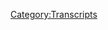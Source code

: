 {{Transcript
    | title         = [[405: Root Races and Terminated Spiders]]
    | caption       = [https://knowledgefight.libsyn.com/knowledge-fight-root-races-and-terminated-spiders Listen to this episode on Libsyn]
    | episodeNumber = [[405: Root Races and Terminated Spiders|405]]
    | length        = 01:51:26
}}

{{MessageBox
    | header     = Warning: Bot Generated Content
    | text       = This transcript was automatically generated by transcription software and likely contains many mistakes and misattributions. Please check the audio for definitive quotes, attribution, and context.
    | image      = N3yvass4myg91.webp
    | imagewidth = 50px
    | id         = warning
}}

{{TranscriptBlock
    | name      = Unknown Speaker
    | timestamp = 00:00:00.000
    | text      = N-N-N-N-N-N-Knowledge Fight
}}

{{TranscriptBlock
    | name      = Unknown Speaker
    | timestamp = 00:00:12.960
    | text      = Damn and Jordan, I am sweating
}}

{{TranscriptBlock
    | name      = Unknown Speaker
    | timestamp = 00:00:18.359
    | text      = KnowledgeFight.com, it's time to pray
}}

{{TranscriptBlock
    | name      = Unknown Speaker
    | timestamp = 00:00:21.480
    | text      = I have a great respect for knowledge fight
}}

{{TranscriptBlock
    | name      = Unknown Speaker
    | timestamp = 00:00:24.199
    | text      = Knowledge Fight
}}

{{TranscriptBlock
    | name      = Unknown Speaker
    | timestamp = 00:00:25.260
    | text      = I'm sick of them posing as if they're the good guys
}}

{{TranscriptBlock
    | name      = Unknown Speaker
    | timestamp = 00:00:27.339
    | text      = saying, we are the bad guys
}}

{{TranscriptBlock
    | name      = Unknown Speaker
    | timestamp = 00:00:29.019
    | text      = Knowledge Fight.
}}

{{TranscriptBlock
    | name      = Unknown Speaker
    | timestamp = 00:00:30.019
    | text      = Dan and Jordan.
}}

{{TranscriptBlock
    | name      = Unknown Speaker
    | timestamp = 00:00:31.019
    | text      = Knowledge Fight.
}}

{{TranscriptBlock
    | name      = Unknown Speaker
    | timestamp = 00:00:32.020
    | text      = Riddleware.
}}

{{TranscriptBlock
    | name      = Unknown Speaker
    | timestamp = 00:00:33.020
    | text      = Riddleware.
}}

{{TranscriptBlock
    | name      = Unknown Speaker
    | timestamp = 00:00:34.020
    | text      = Riddleware.
}}

{{TranscriptBlock
    | name      = Unknown Speaker
    | timestamp = 00:00:35.020
    | text      = I need.
}}

{{TranscriptBlock
    | name      = Unknown Speaker
    | timestamp = 00:00:36.020
    | text      = I need money.
}}

{{TranscriptBlock
    | name      = Unknown Speaker
    | timestamp = 00:00:37.020
    | text      = Riddleware.
}}

{{TranscriptBlock
    | name      = Unknown Speaker
    | timestamp = 00:00:38.020
    | text      = Riddleware.
}}

{{TranscriptBlock
    | name      = Unknown Speaker
    | timestamp = 00:00:39.020
    | text      = Andy and Kansas.
}}

{{TranscriptBlock
    | name      = Unknown Speaker
    | timestamp = 00:00:40.020
    | text      = Andy and Kansas.
}}

{{TranscriptBlock
    | name      = Unknown Speaker
    | timestamp = 00:00:41.020
    | text      = Andy and.
}}

{{TranscriptBlock
    | name      = Unknown Speaker
    | timestamp = 00:00:42.020
    | text      = Stop it.
}}

{{TranscriptBlock
    | name      = Unknown Speaker
    | timestamp = 00:00:43.020
    | text      = Andy and.
}}

{{TranscriptBlock
    | name      = Unknown Speaker
    | timestamp = 00:00:44.020
    | text      = Andy and Kansas.
}}

{{TranscriptBlock
    | name      = Unknown Speaker
    | timestamp = 00:00:45.020
    | text      = Andy and.
}}

{{TranscriptBlock
    | name      = Unknown Speaker
    | timestamp = 00:00:46.020
    | text      = Andy.
}}

{{TranscriptBlock
    | name      = Unknown Speaker
    | timestamp = 00:00:47.020
    | text      = It's time to pray.
}}

{{TranscriptBlock
    | name      = Unknown Speaker
    | timestamp = 00:00:48.020
    | text      = Andy and Kansas.
}}

{{TranscriptBlock
    | name      = Unknown Speaker
    | timestamp = 00:00:49.020
    | text      = You're on the air.
}}

{{TranscriptBlock
    | name      = Unknown Speaker
    | timestamp = 00:00:50.020
    | text      = Thanks for holding us.
}}

{{TranscriptBlock
    | name      = Unknown Speaker
    | timestamp = 00:00:51.020
    | text      = Hello Alex.
}}

{{TranscriptBlock
    | name      = Unknown Speaker
    | timestamp = 00:00:52.020
    | text      = I'm a victim caller.
}}

{{TranscriptBlock
    | name      = Unknown Speaker
    | timestamp = 00:00:53.020
    | text      = I'm a huge fan.
}}

{{TranscriptBlock
    | name      = Unknown Speaker
    | timestamp = 00:00:54.020
    | text      = I love your work.
}}

{{TranscriptBlock
    | name      = Unknown Speaker
    | timestamp = 00:00:55.020
    | text      = Knowledge Fight.
}}

{{TranscriptBlock
    | name      = Unknown Speaker
    | timestamp = 00:00:56.020
    | text      = Knowledge Fight.
}}

{{TranscriptBlock
    | name      = Unknown Speaker
    | timestamp = 00:00:57.020
    | text      = Knowledge Fight.
}}

{{TranscriptBlock
    | name      = Unknown Speaker
    | timestamp = 00:00:58.020
    | text      = I love you.
}}

{{TranscriptBlock
    | name      = Unknown Speaker
    | timestamp = 00:00:59.020
    | text      = Hey everybody.
}}

{{TranscriptBlock
    | name      = Unknown Speaker
    | timestamp = 00:01:00.020
    | text      = Welcome back to Knowledge Fight.
}}

{{TranscriptBlock
    | name      = Unknown Speaker
    | timestamp = 00:01:01.020
    | text      = I'm Dan.
}}

{{TranscriptBlock
    | name      = Unknown Speaker
    | timestamp = 00:01:02.020
    | text      = I'm Jordan.
}}

{{TranscriptBlock
    | name      = Unknown Speaker
    | timestamp = 00:01:03.020
    | text      = We're a couple dudes.
}}

{{TranscriptBlock
    | name      = Unknown Speaker
    | timestamp = 00:01:04.019
    | text      = Like to sit around, drink novelty beverages and talk a little bit about Alex Jones.
}}

{{TranscriptBlock
    | name      = Unknown Speaker
    | timestamp = 00:01:06.019
    | text      = Indeed we are Dan.
}}

{{TranscriptBlock
    | name      = Unknown Speaker
    | timestamp = 00:01:07.019
    | text      = Jordan.
}}

{{TranscriptBlock
    | name      = Unknown Speaker
    | timestamp = 00:01:08.019
    | text      = Dan.
}}

{{TranscriptBlock
    | name      = Unknown Speaker
    | timestamp = 00:01:09.019
    | text      = Jordan.
}}

{{TranscriptBlock
    | name      = Unknown Speaker
    | timestamp = 00:01:10.019
    | text      = Quick question.
}}

{{TranscriptBlock
    | name      = Unknown Speaker
    | timestamp = 00:01:11.019
    | text      = What up?
}}

{{TranscriptBlock
    | name      = Unknown Speaker
    | timestamp = 00:01:12.019
    | text      = Have you ever been to an art gallery?
}}

{{TranscriptBlock
    | name      = Unknown Speaker
    | timestamp = 00:01:13.019
    | text      = Yeah.
}}

{{TranscriptBlock
    | name      = Unknown Speaker
    | timestamp = 00:01:14.019
    | text      = Yeah.
}}

{{TranscriptBlock
    | name      = Unknown Speaker
    | timestamp = 00:01:15.019
    | text      = I would assume most people have been to art galleries.
}}

{{TranscriptBlock
    | name      = Unknown Speaker
    | timestamp = 00:01:17.019
    | text      = I don't know.
}}

{{TranscriptBlock
    | name      = Unknown Speaker
    | timestamp = 00:01:18.019
    | text      = Maybe on a school trip or something.
}}

{{TranscriptBlock
    | name      = Unknown Speaker
    | timestamp = 00:01:19.019
    | text      = I'm sorry.
}}

{{TranscriptBlock
    | name      = Unknown Speaker
    | timestamp = 00:01:20.019
    | text      = I'm sorry.
}}

{{TranscriptBlock
    | name      = Unknown Speaker
    | timestamp = 00:01:21.019
    | text      = I don't mean like an art gallery.
}}

{{TranscriptBlock
    | name      = Unknown Speaker
    | timestamp = 00:01:22.019
    | text      = I mean like.
}}

{{TranscriptBlock
    | name      = Unknown Speaker
    | timestamp = 00:01:23.019
    | text      = I went to one with you.
}}

{{TranscriptBlock
    | name      = Unknown Speaker
    | timestamp = 00:01:24.019
    | text      = Your girlfriend's an artist.
}}

{{TranscriptBlock
    | name      = Unknown Speaker
    | timestamp = 00:01:25.019
    | text      = I know.
}}

{{TranscriptBlock
    | name      = Unknown Speaker
    | timestamp = 00:01:26.019
    | text      = No.
}}

{{TranscriptBlock
    | name      = Unknown Speaker
    | timestamp = 00:01:27.019
    | text      = Have you ever been to the Getty Museum?
}}

{{TranscriptBlock
    | name      = Unknown Speaker
    | timestamp = 00:01:28.019
    | text      = Like that kind of art gallery.
}}

{{TranscriptBlock
    | name      = Unknown Speaker
    | timestamp = 00:01:29.019
    | text      = I've probably been to the Getty Museum itself.
}}

{{TranscriptBlock
    | name      = Unknown Speaker
    | timestamp = 00:01:31.019
    | text      = A lot of family in California.
}}

{{TranscriptBlock
    | name      = Unknown Speaker
    | timestamp = 00:01:33.019
    | text      = Have you been to the Getty Museum?
}}

{{TranscriptBlock
    | name      = Unknown Speaker
    | timestamp = 00:01:34.019
    | text      = I've done a lot of touristy shit in California.
}}

{{TranscriptBlock
    | name      = Unknown Speaker
    | timestamp = 00:01:36.019
    | text      = A lot of stuff that I don't remember the specifics of.
}}

{{TranscriptBlock
    | name      = Unknown Speaker
    | timestamp = 00:01:38.019
    | text      = But yeah.
}}

{{TranscriptBlock
    | name      = Unknown Speaker
    | timestamp = 00:01:39.019
    | text      = I wouldn't be surprised at all if I've been to the literal Getty.
}}

{{TranscriptBlock
    | name      = Unknown Speaker
    | timestamp = 00:01:41.019
    | text      = Really?
}}

{{TranscriptBlock
    | name      = Unknown Speaker
    | timestamp = 00:01:42.019
    | text      = Yeah.
}}

{{TranscriptBlock
    | name      = Unknown Speaker
    | timestamp = 00:01:43.019
    | text      = But I've been to like the Field Museum here in Chicago.
}}

{{TranscriptBlock
    | name      = Unknown Speaker
    | timestamp = 00:01:44.019
    | text      = I've been to the aquarium.
}}

{{TranscriptBlock
    | name      = Unknown Speaker
    | timestamp = 00:01:45.939
    | text      = That's sort of a museum of fish.
}}

{{TranscriptBlock
    | name      = Unknown Speaker
    | timestamp = 00:01:47.219
    | text      = Is there any kind of particular artist that you appreciate?
}}

{{TranscriptBlock
    | name      = Unknown Speaker
    | timestamp = 00:01:49.739
    | text      = No.
}}

{{TranscriptBlock
    | name      = Unknown Speaker
    | timestamp = 00:01:50.739
    | text      = No.
}}

{{TranscriptBlock
    | name      = Unknown Speaker
    | timestamp = 00:01:51.739
    | text      = None.
}}

{{TranscriptBlock
    | name      = Unknown Speaker
    | timestamp = 00:01:52.739
    | text      = No.
}}

{{TranscriptBlock
    | name      = Unknown Speaker
    | timestamp = 00:01:53.739
    | text      = No.
}}

{{TranscriptBlock
    | name      = Unknown Speaker
    | timestamp = 00:01:54.739
    | text      = I don't like art at all.
}}

{{TranscriptBlock
    | name      = Unknown Speaker
    | timestamp = 00:01:55.739
    | text      = Nope.
}}

{{TranscriptBlock
    | name      = Unknown Speaker
    | timestamp = 00:01:56.739
    | text      = I don't like exact art and I appreciate those who appreciate it, but I also don't understand
}}

{{TranscriptBlock
    | name      = Unknown Speaker
    | timestamp = 00:02:02.340
    | text      = it.
}}

{{TranscriptBlock
    | name      = Unknown Speaker
    | timestamp = 00:02:03.340
    | text      = You don't understand it?
}}

{{TranscriptBlock
    | name      = Unknown Speaker
    | timestamp = 00:02:04.340
    | text      = No.
}}

{{TranscriptBlock
    | name      = Unknown Speaker
    | timestamp = 00:02:05.340
    | text      = Like visual art period?
}}

{{TranscriptBlock
    | name      = Unknown Speaker
    | timestamp = 00:02:06.340
    | text      = Yes.
}}

{{TranscriptBlock
    | name      = Unknown Speaker
    | timestamp = 00:02:07.340
    | text      = Like sculpting?
}}

{{TranscriptBlock
    | name      = Unknown Speaker
    | timestamp = 00:02:08.340
    | text      = I can look at it and think, that's cool, but that is about the depth of my understanding
}}

{{TranscriptBlock
    | name      = Unknown Speaker
    | timestamp = 00:02:11.819
    | text      = of it.
}}

{{TranscriptBlock
    | name      = Unknown Speaker
    | timestamp = 00:02:12.819
    | text      = Okay.
}}

{{TranscriptBlock
    | name      = Unknown Speaker
    | timestamp = 00:02:13.819
    | text      = There are things that pop my eyes, you know, like intrigue me to look at, but I don't understand
}}

{{TranscriptBlock
    | name      = Unknown Speaker
    | timestamp = 00:02:18.099
    | text      = why.
}}

{{TranscriptBlock
    | name      = Unknown Speaker
    | timestamp = 00:02:19.099
    | text      = I've tried to have people explain things to me about aesthetics and stuff like that, but
}}

{{TranscriptBlock
    | name      = Unknown Speaker
    | timestamp = 00:02:23.419
    | text      = it is completely foreign to me.
}}

{{TranscriptBlock
    | name      = Unknown Speaker
    | timestamp = 00:02:25.780
    | text      = It's like they're speaking another language.
}}

{{TranscriptBlock
    | name      = Unknown Speaker
    | timestamp = 00:02:27.580
    | text      = I have no idea.
}}

{{TranscriptBlock
    | name      = Unknown Speaker
    | timestamp = 00:02:28.580
    | text      = My brother has a lot of that.
}}

{{TranscriptBlock
    | name      = Unknown Speaker
    | timestamp = 00:02:30.180
    | text      = He's very into art and very, very talented with creating of art, like drawing and design
}}

{{TranscriptBlock
    | name      = Unknown Speaker
    | timestamp = 00:02:38.259
    | text      = and also really enjoys art itself.
}}

{{TranscriptBlock
    | name      = Unknown Speaker
    | timestamp = 00:02:42.099
    | text      = I just have none of it.
}}

{{TranscriptBlock
    | name      = Unknown Speaker
    | timestamp = 00:02:43.099
    | text      = I'm just, it's not.
}}

{{TranscriptBlock
    | name      = Unknown Speaker
    | timestamp = 00:02:44.099
    | text      = That's fascinating.
}}

{{TranscriptBlock
    | name      = Unknown Speaker
    | timestamp = 00:02:45.099
    | text      = Why do you think that is?
}}

{{TranscriptBlock
    | name      = Unknown Speaker
    | timestamp = 00:02:46.099
    | text      = I don't know.
}}

{{TranscriptBlock
    | name      = Unknown Speaker
    | timestamp = 00:02:47.099
    | text      = Okay.
}}

{{TranscriptBlock
    | name      = Unknown Speaker
    | timestamp = 00:02:48.099
    | text      = The end.
}}

{{TranscriptBlock
    | name      = Unknown Speaker
    | timestamp = 00:02:49.340
    | text      = I don't know.
}}

{{TranscriptBlock
    | name      = Unknown Speaker
    | timestamp = 00:02:50.340
    | text      = I don't, I honestly, I've thought about it over the course of my life and like I never
}}

{{TranscriptBlock
    | name      = Unknown Speaker
    | timestamp = 00:02:55.280
    | text      = was too into art as a younger person, but I tried to like take little courses on it
}}

{{TranscriptBlock
    | name      = Unknown Speaker
    | timestamp = 00:03:01.620
    | text      = here and there.
}}

{{TranscriptBlock
    | name      = Unknown Speaker
    | timestamp = 00:03:02.620
    | text      = Yeah.
}}

{{TranscriptBlock
    | name      = Unknown Speaker
    | timestamp = 00:03:03.620
    | text      = Tip your toe in there.
}}

{{TranscriptBlock
    | name      = Unknown Speaker
    | timestamp = 00:03:04.620
    | text      = See what's going on.
}}

{{TranscriptBlock
    | name      = Unknown Speaker
    | timestamp = 00:03:05.620
    | text      = Nah, nothing right over the head.
}}

{{TranscriptBlock
    | name      = Unknown Speaker
    | timestamp = 00:03:07.699
    | text      = That's crazy.
}}

{{TranscriptBlock
    | name      = Unknown Speaker
    | timestamp = 00:03:08.699
    | text      = Why?
}}

{{TranscriptBlock
    | name      = Unknown Speaker
    | timestamp = 00:03:09.699
    | text      = I don't know.
}}

{{TranscriptBlock
    | name      = Unknown Speaker
    | timestamp = 00:03:10.699
    | text      = Why do you shame me?
}}

{{TranscriptBlock
    | name      = Unknown Speaker
    | timestamp = 00:03:11.699
    | text      = I'm not shaming you.
}}

{{TranscriptBlock
    | name      = Unknown Speaker
    | timestamp = 00:03:12.699
    | text      = It reminds me.
}}

{{TranscriptBlock
    | name      = Unknown Speaker
    | timestamp = 00:03:13.699
    | text      = Somebody told me that like, Oh no, I don't really like music and I, it just boggles my
}}

{{TranscriptBlock
    | name      = Unknown Speaker
    | timestamp = 00:03:16.939
    | text      = mind whenever like there's so many cool shit into music.
}}

{{TranscriptBlock
    | name      = Unknown Speaker
    | timestamp = 00:03:22.139
    | text      = I know.
}}

{{TranscriptBlock
    | name      = Unknown Speaker
    | timestamp = 00:03:23.139
    | text      = I understand.
}}

{{TranscriptBlock
    | name      = Unknown Speaker
    | timestamp = 00:03:24.139
    | text      = Let them be.
}}

{{TranscriptBlock
    | name      = Unknown Speaker
    | timestamp = 00:03:25.139
    | text      = I don't like music.
}}

{{TranscriptBlock
    | name      = Unknown Speaker
    | timestamp = 00:03:26.139
    | text      = I don't understand it at all.
}}

{{TranscriptBlock
    | name      = Unknown Speaker
    | timestamp = 00:03:27.300
    | text      = I go back and forth on it on music or understanding, not liking it.
}}

{{TranscriptBlock
    | name      = Unknown Speaker
    | timestamp = 00:03:32.780
    | text      = I enjoy it in, in periods of my life, but I also really like the spoken word, like audio
}}

{{TranscriptBlock
    | name      = Unknown Speaker
    | timestamp = 00:03:37.620
    | text      = books and podcasts and stuff like that.
}}

{{TranscriptBlock
    | name      = Unknown Speaker
    | timestamp = 00:03:40.020
    | text      = So, you know, it's, it's, I, there are some people who just need music all the time and
}}

{{TranscriptBlock
    | name      = Unknown Speaker
    | timestamp = 00:03:45.060
    | text      = it's in their bones and stuff that I am aware like you, I assume.
}}

{{TranscriptBlock
    | name      = Unknown Speaker
    | timestamp = 00:03:50.580
    | text      = And uh, you know, for me, I'm sort of in the middle and I assume there's some people who
}}

{{TranscriptBlock
    | name      = Unknown Speaker
    | timestamp = 00:03:53.460
    | text      = even further to like, I don't even, I don't know, I don't know, it's just a bunch of beeps
}}

{{TranscriptBlock
    | name      = Unknown Speaker
    | timestamp = 00:03:57.379
    | text      = and boops.
}}

{{TranscriptBlock
    | name      = Unknown Speaker
    | timestamp = 00:03:58.379
    | text      = I don't know.
}}

{{TranscriptBlock
    | name      = Unknown Speaker
    | timestamp = 00:03:59.379
    | text      = I don't know.
}}

{{TranscriptBlock
    | name      = Unknown Speaker
    | timestamp = 00:04:00.379
    | text      = It's a big world.
}}

{{TranscriptBlock
    | name      = Unknown Speaker
    | timestamp = 00:04:01.379
    | text      = As always, as always, I'm on the extreme end of just about everything.
}}

{{TranscriptBlock
    | name      = Unknown Speaker
    | timestamp = 00:04:03.500
    | text      = Sure.
}}

{{TranscriptBlock
    | name      = Unknown Speaker
    | timestamp = 00:04:04.500
    | text      = It's a big world.
}}

{{TranscriptBlock
    | name      = Unknown Speaker
    | timestamp = 00:04:05.500
    | text      = I don't know too much about art, but I do know a lot about Alex Jones.
}}

{{TranscriptBlock
    | name      = Unknown Speaker
    | timestamp = 00:04:08.280
    | text      = And I know quite a bit about the former and nothing about the latter.
}}

{{TranscriptBlock
    | name      = Unknown Speaker
    | timestamp = 00:04:11.860
    | text      = And that's the podcast.
}}

{{TranscriptBlock
    | name      = Unknown Speaker
    | timestamp = 00:04:12.860
    | text      = Indeed.
}}

{{TranscriptBlock
    | name      = Unknown Speaker
    | timestamp = 00:04:13.860
    | text      = So Jordan, today we've got an interesting situation to go over and we'll get into all
}}

{{TranscriptBlock
    | name      = Unknown Speaker
    | timestamp = 00:04:17.019
    | text      = of it.
}}

{{TranscriptBlock
    | name      = Unknown Speaker
    | timestamp = 00:04:18.019
    | text      = But before we do, we got to take a little moment to say thank you to some people who
}}

{{TranscriptBlock
    | name      = Unknown Speaker
    | timestamp = 00:04:20.899
    | text      = have signed up and are supporting the show.
}}

{{TranscriptBlock
    | name      = Unknown Speaker
    | timestamp = 00:04:22.720
    | text      = So first maybe I think it might be a misspelling of Chris, but it's CT C T C H T I S so thank
}}

{{TranscriptBlock
    | name      = Unknown Speaker
    | timestamp = 00:04:31.600
    | text      = you so much.
}}

{{TranscriptBlock
    | name      = Unknown Speaker
    | timestamp = 00:04:32.600
    | text      = You are now policy wonk.
}}

{{TranscriptBlock
    | name      = Unknown Speaker
    | timestamp = 00:04:33.600
    | text      = I'm a policy wonk.
}}

{{TranscriptBlock
    | name      = Unknown Speaker
    | timestamp = 00:04:34.680
    | text      = Thank you next Bobby.
}}

{{TranscriptBlock
    | name      = Unknown Speaker
    | timestamp = 00:04:36.660
    | text      = Thank you so much.
}}

{{TranscriptBlock
    | name      = Unknown Speaker
    | timestamp = 00:04:37.660
    | text      = You're now a policy wonk.
}}

{{TranscriptBlock
    | name      = Unknown Speaker
    | timestamp = 00:04:38.660
    | text      = I'm a policy wonk next Sharon.
}}

{{TranscriptBlock
    | name      = Unknown Speaker
    | timestamp = 00:04:40.699
    | text      = Thank you so much.
}}

{{TranscriptBlock
    | name      = Unknown Speaker
    | timestamp = 00:04:41.699
    | text      = You're now policy wonk.
}}

{{TranscriptBlock
    | name      = Unknown Speaker
    | timestamp = 00:04:42.860
    | text      = I'm a policy wonk.
}}

{{TranscriptBlock
    | name      = Unknown Speaker
    | timestamp = 00:04:44.139
    | text      = Thanks Sharon.
}}

{{TranscriptBlock
    | name      = Unknown Speaker
    | timestamp = 00:04:45.139
    | text      = Next, Scott.
}}

{{TranscriptBlock
    | name      = Unknown Speaker
    | timestamp = 00:04:46.139
    | text      = Thank you so much.
}}

{{TranscriptBlock
    | name      = Unknown Speaker
    | timestamp = 00:04:47.139
    | text      = You are now a policy wonk.
}}

{{TranscriptBlock
    | name      = Unknown Speaker
    | timestamp = 00:04:48.139
    | text      = I'm a policy wonk.
}}

{{TranscriptBlock
    | name      = Unknown Speaker
    | timestamp = 00:04:49.139
    | text      = Thanks.
}}

{{TranscriptBlock
    | name      = Unknown Speaker
    | timestamp = 00:04:50.139
    | text      = Thanks, cat.
}}

{{TranscriptBlock
    | name      = Unknown Speaker
    | timestamp = 00:04:51.139
    | text      = Next, Jason.
}}

{{TranscriptBlock
    | name      = Unknown Speaker
    | timestamp = 00:04:52.139
    | text      = I'm a policy wonk. Thank you very much Jason. Thank you, Jason.
}}

{{TranscriptBlock
    | name      = Unknown Speaker
    | timestamp = 00:04:55.439
    | text      = Next, Liz, thank you so much. You are now a policy wonk.
}}

{{TranscriptBlock
    | name      = Unknown Speaker
    | timestamp = 00:04:57.920
    | text      = I'm a policy wonk. Thanks, Liz. Thank you Liz.
}}

{{TranscriptBlock
    | name      = Unknown Speaker
    | timestamp = 00:05:00.740
    | text      = Next, Matthew, thank you so much. You are now a policy wonk.
}}

{{TranscriptBlock
    | name      = Unknown Speaker
    | timestamp = 00:05:03.540
    | text      = I'm a policy wonk. Thanks Matthew. Mattie, thank you.
}}

{{TranscriptBlock
    | name      = Unknown Speaker
    | timestamp = 00:05:06.240
    | text      = Next, Off Harris in the Falklands. Thank you for being here so much. You are now a policy wonk.
}}

{{TranscriptBlock
    | name      = Unknown Speaker
    | timestamp = 00:05:10.500
    | text      = I'm a policy wonk. Thank you very much. Off Harris in the Falklands.
}}

{{TranscriptBlock
    | name      = Unknown Speaker
    | timestamp = 00:05:13.699
    | text      = Thank you so much. Next, and finally, I'd like to say thank you to a couple of people who
}}

{{TranscriptBlock
    | name      = Unknown Speaker
    | timestamp = 00:05:17.240
    | text      = signed up on an elevated level. We appreciate that very much.
}}

{{TranscriptBlock
    | name      = Unknown Speaker
    | timestamp = 00:05:19.800
    | text      = So first, Nathan W., thank you so much.
}}

{{TranscriptBlock
    | name      = Unknown Speaker
    | timestamp = 00:05:22.199
    | text      = You are now a technocrat.
}}

{{TranscriptBlock
    | name      = Unknown Speaker
    | timestamp = 00:05:23.500
    | text      = And I listened to the entire back catalog,
}}

{{TranscriptBlock
    | name      = Unknown Speaker
    | timestamp = 00:05:26.000
    | text      = so I really should cough up.
}}

{{TranscriptBlock
    | name      = Unknown Speaker
    | timestamp = 00:05:27.240
    | text      = Thank you so much.
}}

{{TranscriptBlock
    | name      = Unknown Speaker
    | timestamp = 00:05:28.079
    | text      = You are now a technocrat.
}}

{{TranscriptBlock
    | name      = Unknown Speaker
    | timestamp = 00:05:29.439
    | text      = I'm a policy wonk.
}}

{{TranscriptBlock
    | name      = Unknown Speaker
    | timestamp = 00:05:30.639
    | text      = Crikey, mate, that's fantastic.
}}

{{TranscriptBlock
    | name      = Unknown Speaker
    | timestamp = 00:05:32.360
    | text      = Have yourself a brew.
}}

{{TranscriptBlock
    | name      = Unknown Speaker
    | timestamp = 00:05:33.720
    | text      = How's your 401k doing, bro?
}}

{{TranscriptBlock
    | name      = Unknown Speaker
    | timestamp = 00:05:35.199
    | text      = All right, we gotta go full tilt boogie on this, Watson,
}}

{{TranscriptBlock
    | name      = Unknown Speaker
    | timestamp = 00:05:37.420
    | text      = all right?
}}

{{TranscriptBlock
    | name      = Unknown Speaker
    | timestamp = 00:05:38.259
    | text      = Let's just get down to business.
}}

{{TranscriptBlock
    | name      = Unknown Speaker
    | timestamp = 00:05:39.199
    | text      = We ain't making that money off that heroin.
}}

{{TranscriptBlock
    | name      = Unknown Speaker
    | timestamp = 00:05:41.300
    | text      = Why are you pimps so good?
}}

{{TranscriptBlock
    | name      = Unknown Speaker
    | timestamp = 00:05:43.000
    | text      = My neck is freakishly large.
}}

{{TranscriptBlock
    | name      = Unknown Speaker
    | timestamp = 00:05:44.959
    | text      = I declare info war on you.
}}

{{TranscriptBlock
    | name      = Unknown Speaker
    | timestamp = 00:05:47.560
    | text      = Thank you so much, Nathan M.
}}

{{TranscriptBlock
    | name      = Unknown Speaker
    | timestamp = 00:05:49.079
    | text      = Or Nathan W., excuse me.
}}

{{TranscriptBlock
    | name      = Unknown Speaker
    | timestamp = 00:05:50.600
    | text      = Ooh, upside down W.
}}

{{TranscriptBlock
    | name      = Unknown Speaker
    | timestamp = 00:05:52.600
    | text      = That's what happened.
}}

{{TranscriptBlock
    | name      = Unknown Speaker
    | timestamp = 00:05:53.560
    | text      = I saw the piece of paper from a different angle.
}}

{{TranscriptBlock
    | name      = Unknown Speaker
    | timestamp = 00:05:56.120
    | text      = Thank you, Nathan W. And thank you, too.
}}

{{TranscriptBlock
    | name      = Unknown Speaker
    | timestamp = 00:05:57.959
    | text      = I listened to the entire back catalog, so I should cough up.
}}

{{TranscriptBlock
    | name      = Unknown Speaker
    | timestamp = 00:06:00.639
    | text      = Yes, thank you very much.
}}

{{TranscriptBlock
    | name      = Unknown Speaker
    | timestamp = 00:06:01.600
    | text      = We appreciate it.
}}

{{TranscriptBlock
    | name      = Unknown Speaker
    | timestamp = 00:06:02.560
    | text      = If you're out there listening and you're thinking,
}}

{{TranscriptBlock
    | name      = Unknown Speaker
    | timestamp = 00:06:03.839
    | text      = hey, I enjoy the show, I'd like to support these gents, too,
}}

{{TranscriptBlock
    | name      = Unknown Speaker
    | timestamp = 00:06:05.759
    | text      = you can do that by going to our website, knowledgefight.com,
}}

{{TranscriptBlock
    | name      = Unknown Speaker
    | timestamp = 00:06:07.959
    | text      = clicking the button that says support the show,
}}

{{TranscriptBlock
    | name      = Unknown Speaker
    | timestamp = 00:06:09.160
    | text      = we would appreciate it.
}}

{{TranscriptBlock
    | name      = Unknown Speaker
    | timestamp = 00:06:10.000
    | text      = Yeah, absolutely.
}}

{{TranscriptBlock
    | name      = Unknown Speaker
    | timestamp = 00:06:10.879
    | text      = So Jordan, here's the situation that I find myself in.
}}

{{TranscriptBlock
    | name      = Unknown Speaker
    | timestamp = 00:06:13.560
    | text      = What's that?
}}

{{TranscriptBlock
    | name      = Unknown Speaker
    | timestamp = 00:06:14.680
    | text      = So for our second episode this week,
}}

{{TranscriptBlock
    | name      = Unknown Speaker
    | timestamp = 00:06:16.519
    | text      = I felt a desire to get back in and discuss Alex's return
}}

{{TranscriptBlock
    | name      = Unknown Speaker
    | timestamp = 00:06:19.560
    | text      = to the studio after his trip to CPAC.
}}

{{TranscriptBlock
    | name      = Unknown Speaker
    | timestamp = 00:06:22.319
    | text      = I knew he had some hot takes about the coronavirus.
}}

{{TranscriptBlock
    | name      = Unknown Speaker
    | timestamp = 00:06:24.920
    | text      = Apparently, he's trying to lure Sebastian Gorka
}}

{{TranscriptBlock
    | name      = Unknown Speaker
    | timestamp = 00:06:27.519
    | text      = into a sad publicity stunt fight.
}}

{{TranscriptBlock
    | name      = Unknown Speaker
    | timestamp = 00:06:29.839
    | text      = And he's getting more and more comfortable these days
}}

{{TranscriptBlock
    | name      = Unknown Speaker
    | timestamp = 00:06:31.879
    | text      = bragging about literally murdering people,
}}

{{TranscriptBlock
    | name      = Unknown Speaker
    | timestamp = 00:06:33.800
    | text      = as I've seen reported around.
}}

{{TranscriptBlock
    | name      = Unknown Speaker
    | timestamp = 00:06:36.680
    | text      = He's up to that again.
}}

{{TranscriptBlock
    | name      = Unknown Speaker
    | timestamp = 00:06:37.519
    | text      = Yep, yep.
}}

{{TranscriptBlock
    | name      = Unknown Speaker
    | timestamp = 00:06:38.360
    | text      = Cool.
}}

{{TranscriptBlock
    | name      = Unknown Speaker
    | timestamp = 00:06:39.199
    | text      = There he is.
}}

{{TranscriptBlock
    | name      = Unknown Speaker
    | timestamp = 00:06:40.040
    | text      = I wish that those headlines would say, again.
}}

{{TranscriptBlock
    | name      = Unknown Speaker
    | timestamp = 00:06:41.839
    | text      = But everyone learns anew at some point, and that's great.
}}

{{TranscriptBlock
    | name      = Unknown Speaker
    | timestamp = 00:06:46.839
    | text      = Hey, as long as everybody's getting there.
}}

{{TranscriptBlock
    | name      = Unknown Speaker
    | timestamp = 00:06:49.000
    | text      = Sure.
}}

{{TranscriptBlock
    | name      = Unknown Speaker
    | timestamp = 00:06:49.639
    | text      = If you get there, you get there.
}}

{{TranscriptBlock
    | name      = Unknown Speaker
    | timestamp = 00:06:50.720
    | text      = Alex Jones brags a lot about murder.
}}

{{TranscriptBlock
    | name      = Unknown Speaker
    | timestamp = 00:06:52.160
    | text      = He does it a lot.
}}

{{TranscriptBlock
    | name      = Unknown Speaker
    | timestamp = 00:06:53.160
    | text      = So Monday's show was four hours long
}}

{{TranscriptBlock
    | name      = Unknown Speaker
    | timestamp = 00:06:55.319
    | text      = and full of emotional trouble,
}}

{{TranscriptBlock
    | name      = Unknown Speaker
    | timestamp = 00:06:56.639
    | text      = and also just awful right-wing content.
}}

{{TranscriptBlock
    | name      = Unknown Speaker
    | timestamp = 00:06:59.040
    | text      = The prospect of this Friday episode
}}

{{TranscriptBlock
    | name      = Unknown Speaker
    | timestamp = 00:07:00.680
    | text      = being another long, dense affair
}}

{{TranscriptBlock
    | name      = Unknown Speaker
    | timestamp = 00:07:02.279
    | text      = just didn't seem like it would be right
}}

{{TranscriptBlock
    | name      = Unknown Speaker
    | timestamp = 00:07:04.040
    | text      = in terms of being a steward of our audience's well-being.
}}

{{TranscriptBlock
    | name      = Unknown Speaker
    | timestamp = 00:07:07.279
    | text      = I did not feel comfortable with that.
}}

{{TranscriptBlock
    | name      = Unknown Speaker
    | timestamp = 00:07:09.279
    | text      = And so what I decided to do was cover this past week's
}}

{{TranscriptBlock
    | name      = Unknown Speaker
    | timestamp = 00:07:12.600
    | text      = content of Alex's show on our episode for Monday.
}}

{{TranscriptBlock
    | name      = Unknown Speaker
    | timestamp = 00:07:15.360
    | text      = So on Monday, we'll be going over this past week
}}

{{TranscriptBlock
    | name      = Unknown Speaker
    | timestamp = 00:07:18.360
    | text      = and the chaos that's ensued on Alex's show.
}}

{{TranscriptBlock
    | name      = Unknown Speaker
    | timestamp = 00:07:21.199
    | text      = And today, I thought we could spend a little time
}}

{{TranscriptBlock
    | name      = Unknown Speaker
    | timestamp = 00:07:23.319
    | text      = doing something a little more fun and fancy-free.
}}

{{TranscriptBlock
    | name      = Unknown Speaker
    | timestamp = 00:07:25.759
    | text      = The tensions are high in the world,
}}

{{TranscriptBlock
    | name      = Unknown Speaker
    | timestamp = 00:07:27.240
    | text      = what with the growing public health situation,
}}

{{TranscriptBlock
    | name      = Unknown Speaker
    | timestamp = 00:07:29.040
    | text      = the Democratic primary,
}}

{{TranscriptBlock
    | name      = Unknown Speaker
    | timestamp = 00:07:30.439
    | text      = and countless other real-world stressors.
}}

{{TranscriptBlock
    | name      = Unknown Speaker
    | timestamp = 00:07:32.600
    | text      = So it seemed clear to me that if we're gonna survive,
}}

{{TranscriptBlock
    | name      = Unknown Speaker
    | timestamp = 00:07:35.240
    | text      = we need something as removed
}}

{{TranscriptBlock
    | name      = Unknown Speaker
    | timestamp = 00:07:36.720
    | text      = from real-world stressors as possible.
}}

{{TranscriptBlock
    | name      = Unknown Speaker
    | timestamp = 00:07:39.279
    | text      = And just our luck.
}}

{{TranscriptBlock
    | name      = Unknown Speaker
    | timestamp = 00:07:40.560
    | text      = At the end of last week,
}}

{{TranscriptBlock
    | name      = Unknown Speaker
    | timestamp = 00:07:42.040
    | text      = Carrie Cassidy over at Project Camelot
}}

{{TranscriptBlock
    | name      = Unknown Speaker
    | timestamp = 00:07:44.319
    | text      = released her 12th interview.
}}

{{TranscriptBlock
    | name      = Unknown Speaker
    | timestamp = 00:07:45.800
    | text      = Do not tell me it's the 12th interview.
}}

{{TranscriptBlock
    | name      = Unknown Speaker
    | timestamp = 00:07:47.959
    | text      = With murderer slash space hero, Mark Richards.
}}

{{TranscriptBlock
    | name      = Unknown Speaker
    | timestamp = 00:07:51.360
    | text      = Yay!
}}

{{TranscriptBlock
    | name      = Unknown Speaker
    | timestamp = 00:07:52.199
    | text      = And that means that even if we weren't
}}

{{TranscriptBlock
    | name      = Unknown Speaker
    | timestamp = 00:07:53.800
    | text      = in this sort of position
}}

{{TranscriptBlock
    | name      = Unknown Speaker
    | timestamp = 00:07:54.720
    | text      = where the tensions are really high,
}}

{{TranscriptBlock
    | name      = Unknown Speaker
    | timestamp = 00:07:55.879
    | text      = we would still need to drop everything.
}}

{{TranscriptBlock
    | name      = Unknown Speaker
    | timestamp = 00:07:57.360
    | text      = Absolutely. And cover this interview.
}}

{{TranscriptBlock
    | name      = Unknown Speaker
    | timestamp = 00:07:58.519
    | text      = Yeah, yeah, yeah.
}}

{{TranscriptBlock
    | name      = Unknown Speaker
    | timestamp = 00:07:59.399
    | text      = To get everyone up to speed
}}

{{TranscriptBlock
    | name      = Unknown Speaker
    | timestamp = 00:08:00.519
    | text      = who haven't heard all of our old episodes about this,
}}

{{TranscriptBlock
    | name      = Unknown Speaker
    | timestamp = 00:08:03.120
    | text      = Mark Richards has been in prison since the 80s,
}}

{{TranscriptBlock
    | name      = Unknown Speaker
    | timestamp = 00:08:05.040
    | text      = having been convicted of orchestrating
}}

{{TranscriptBlock
    | name      = Unknown Speaker
    | timestamp = 00:08:06.879
    | text      = the murder of an associate of his.
}}

{{TranscriptBlock
    | name      = Unknown Speaker
    | timestamp = 00:08:08.759
    | text      = It's very complicated to get into briefly,
}}

{{TranscriptBlock
    | name      = Unknown Speaker
    | timestamp = 00:08:10.680
    | text      = but we've been over it a bunch
}}

{{TranscriptBlock
    | name      = Unknown Speaker
    | timestamp = 00:08:11.759
    | text      = and Mark totally did that shit.
}}

{{TranscriptBlock
    | name      = Unknown Speaker
    | timestamp = 00:08:13.800
    | text      = Mark was also a little bit of a cult leader
}}

{{TranscriptBlock
    | name      = Unknown Speaker
    | timestamp = 00:08:15.800
    | text      = and he'd enlisted young men in his work crew
}}

{{TranscriptBlock
    | name      = Unknown Speaker
    | timestamp = 00:08:18.040
    | text      = to be knights of his new Camelot,
}}

{{TranscriptBlock
    | name      = Unknown Speaker
    | timestamp = 00:08:19.720
    | text      = which would come into its ultimate form
}}

{{TranscriptBlock
    | name      = Unknown Speaker
    | timestamp = 00:08:21.720
    | text      = when they used a laser to isolate Marine County
}}

{{TranscriptBlock
    | name      = Unknown Speaker
    | timestamp = 00:08:24.279
    | text      = from the rest of the United States,
}}

{{TranscriptBlock
    | name      = Unknown Speaker
    | timestamp = 00:08:25.560
    | text      = at which point it would become Mark's kingdom.
}}

{{TranscriptBlock
    | name      = Unknown Speaker
    | timestamp = 00:08:27.279
    | text      = Yes, they were surprisingly close to making that a reality.
}}

{{TranscriptBlock
    | name      = Unknown Speaker
    | timestamp = 00:08:30.879
    | text      = I don't know if they were.
}}

{{TranscriptBlock
    | name      = Unknown Speaker
    | timestamp = 00:08:32.200
    | text      = Since going to prison,
}}

{{TranscriptBlock
    | name      = Unknown Speaker
    | timestamp = 00:08:33.200
    | text      = Mark has married a woman named Joanne,
}}

{{TranscriptBlock
    | name      = Unknown Speaker
    | timestamp = 00:08:34.960
    | text      = who runs the Earth Defense Headquarters.
}}

{{TranscriptBlock
    | name      = Unknown Speaker
    | timestamp = 00:08:37.639
    | text      = I'm unclear on exactly what they do,
}}

{{TranscriptBlock
    | name      = Unknown Speaker
    | timestamp = 00:08:39.720
    | text      = other than sell Mark's writing
}}

{{TranscriptBlock
    | name      = Unknown Speaker
    | timestamp = 00:08:41.200
    | text      = and they book Joanne to speak at space weirdo conferences.
}}

{{TranscriptBlock
    | name      = Unknown Speaker
    | timestamp = 00:08:46.120
    | text      = Through Joanne,
}}

{{TranscriptBlock
    | name      = Unknown Speaker
    | timestamp = 00:08:47.039
    | text      = Mark has created an overly elaborate backstory
}}

{{TranscriptBlock
    | name      = Unknown Speaker
    | timestamp = 00:08:49.679
    | text      = aimed at building an absurdly heroic mythos for himself,
}}

{{TranscriptBlock
    | name      = Unknown Speaker
    | timestamp = 00:08:53.039
    | text      = as well as proving that he's innocent of the crime
}}

{{TranscriptBlock
    | name      = Unknown Speaker
    | timestamp = 00:08:55.840
    | text      = he's in jail for definitely committing.
}}

{{TranscriptBlock
    | name      = Unknown Speaker
    | timestamp = 00:08:57.639
    | text      = He is not innocent.
}}

{{TranscriptBlock
    | name      = Unknown Speaker
    | timestamp = 00:08:58.639
    | text      = As it turns out,
}}

{{TranscriptBlock
    | name      = Unknown Speaker
    | timestamp = 00:08:59.480
    | text      = he couldn't have been involved in the murder
}}

{{TranscriptBlock
    | name      = Unknown Speaker
    | timestamp = 00:09:01.000
    | text      = because he was off planet doing space mission at the time,
}}

{{TranscriptBlock
    | name      = Unknown Speaker
    | timestamp = 00:09:03.960
    | text      = case closed, dude is innocent.
}}

{{TranscriptBlock
    | name      = Unknown Speaker
    | timestamp = 00:09:05.600
    | text      = It does sound like he couldn't have done it.
}}

{{TranscriptBlock
    | name      = Unknown Speaker
    | timestamp = 00:09:08.360
    | text      = At some point, Joanne met Carrie Cassidy,
}}

{{TranscriptBlock
    | name      = Unknown Speaker
    | timestamp = 00:09:10.879
    | text      = who runs a YouTube channel
}}

{{TranscriptBlock
    | name      = Unknown Speaker
    | timestamp = 00:09:12.320
    | text      = where people lie to her about space adventures.
}}

{{TranscriptBlock
    | name      = Unknown Speaker
    | timestamp = 00:09:15.000
    | text      = Carrie interviewed Joanne about Mark's heroics
}}

{{TranscriptBlock
    | name      = Unknown Speaker
    | timestamp = 00:09:17.240
    | text      = and through this,
}}

{{TranscriptBlock
    | name      = Unknown Speaker
    | timestamp = 00:09:18.080
    | text      = Carrie ended up being welcomed to interview Mark in prison
}}

{{TranscriptBlock
    | name      = Unknown Speaker
    | timestamp = 00:09:20.759
    | text      = at Vacaville in person.
}}

{{TranscriptBlock
    | name      = Unknown Speaker
    | timestamp = 00:09:23.159
    | text      = From there, the rest is history.
}}

{{TranscriptBlock
    | name      = Unknown Speaker
    | timestamp = 00:09:25.480
    | text      = Carrie has interviewed Mark 12 times now
}}

{{TranscriptBlock
    | name      = Unknown Speaker
    | timestamp = 00:09:27.360
    | text      = and the stories he tells her
}}

{{TranscriptBlock
    | name      = Unknown Speaker
    | timestamp = 00:09:28.360
    | text      = range from standard conspiracy shit
}}

{{TranscriptBlock
    | name      = Unknown Speaker
    | timestamp = 00:09:30.240
    | text      = to the most outrageously fun nonsense I've ever heard.
}}

{{TranscriptBlock
    | name      = Unknown Speaker
    | timestamp = 00:09:34.799
    | text      = His sentient spacecraft Minerva
}}

{{TranscriptBlock
    | name      = Unknown Speaker
    | timestamp = 00:09:36.679
    | text      = has a delightful personality,
}}

{{TranscriptBlock
    | name      = Unknown Speaker
    | timestamp = 00:09:38.399
    | text      = but will not fly with anyone but Mark because of loyalties.
}}

{{TranscriptBlock
    | name      = Unknown Speaker
    | timestamp = 00:09:42.480
    | text      = Speaking of loyalties,
}}

{{TranscriptBlock
    | name      = Unknown Speaker
    | timestamp = 00:09:43.639
    | text      = the noble raptor aliens are viciously loyal
}}

{{TranscriptBlock
    | name      = Unknown Speaker
    | timestamp = 00:09:45.960
    | text      = to Mark personally to the point
}}

{{TranscriptBlock
    | name      = Unknown Speaker
    | timestamp = 00:09:47.559
    | text      = where he once had an affair with their princess,
}}

{{TranscriptBlock
    | name      = Unknown Speaker
    | timestamp = 00:09:49.600
    | text      = the raptor princess.
}}

{{TranscriptBlock
    | name      = Unknown Speaker
    | timestamp = 00:09:50.600
    | text      = That is true.
}}

{{TranscriptBlock
    | name      = Unknown Speaker
    | timestamp = 00:09:51.440
    | text      = He knew JFK as a child.
}}

{{TranscriptBlock
    | name      = Unknown Speaker
    | timestamp = 00:09:53.360
    | text      = He's met aliens ranging from the mercantile dogs
}}

{{TranscriptBlock
    | name      = Unknown Speaker
    | timestamp = 00:09:56.320
    | text      = to the spider leadership to the archeologist cats.
}}

{{TranscriptBlock
    | name      = Unknown Speaker
    | timestamp = 00:09:59.320
    | text      = Didn't you know Winston Churchill too?
}}

{{TranscriptBlock
    | name      = Unknown Speaker
    | timestamp = 00:10:01.320
    | text      = Or no, the Dutchman knew Winston Churchill.
}}

{{TranscriptBlock
    | name      = Unknown Speaker
    | timestamp = 00:10:02.960
    | text      = The Dutchman.
}}

{{TranscriptBlock
    | name      = Unknown Speaker
    | timestamp = 00:10:03.799
    | text      = His dad, Alice, the Dutchman.
}}

{{TranscriptBlock
    | name      = Unknown Speaker
    | timestamp = 00:10:04.639
    | text      = His dad is the Dutchman, yes.
}}

{{TranscriptBlock
    | name      = Unknown Speaker
    | timestamp = 00:10:08.639
    | text      = Sad story.
}}

{{TranscriptBlock
    | name      = Unknown Speaker
    | timestamp = 00:10:09.679
    | text      = I can't even remember half the dumb shit he said
}}

{{TranscriptBlock
    | name      = Unknown Speaker
    | timestamp = 00:10:12.039
    | text      = that we've covered on this show,
}}

{{TranscriptBlock
    | name      = Unknown Speaker
    | timestamp = 00:10:13.080
    | text      = but most of it's really funny,
}}

{{TranscriptBlock
    | name      = Unknown Speaker
    | timestamp = 00:10:14.519
    | text      = like how raptor aliens were featured in Jurassic Park
}}

{{TranscriptBlock
    | name      = Unknown Speaker
    | timestamp = 00:10:17.159
    | text      = and the Walking with Dinosaurs show
}}

{{TranscriptBlock
    | name      = Unknown Speaker
    | timestamp = 00:10:19.000
    | text      = and how raptors like to come to earth to go antiquing.
}}

{{TranscriptBlock
    | name      = Unknown Speaker
    | timestamp = 00:10:21.639
    | text      = Yeah, they do.
}}

{{TranscriptBlock
    | name      = Unknown Speaker
    | timestamp = 00:10:22.480
    | text      = It's amazing nonsense.
}}

{{TranscriptBlock
    | name      = Unknown Speaker
    | timestamp = 00:10:24.399
    | text      = Also, there's a 50-50 chance he's aware of us.
}}

{{TranscriptBlock
    | name      = Unknown Speaker
    | timestamp = 00:10:27.799
    | text      = Listeners have pointed out that in an early
}}

{{TranscriptBlock
    | name      = Unknown Speaker
    | timestamp = 00:10:29.799
    | text      = Mark Richards episode, we joked about how,
}}

{{TranscriptBlock
    | name      = Unknown Speaker
    | timestamp = 00:10:31.960
    | text      = if he's listening, the way to subtly signal to us
}}

{{TranscriptBlock
    | name      = Unknown Speaker
    | timestamp = 00:10:34.879
    | text      = was to tell Carrie about squid or octopus aliens,
}}

{{TranscriptBlock
    | name      = Unknown Speaker
    | timestamp = 00:10:38.679
    | text      = which he did do in the 11th interview.
}}

{{TranscriptBlock
    | name      = Unknown Speaker
    | timestamp = 00:10:42.399
    | text      = Maybe the 10th, one of the more recent ones,
}}

{{TranscriptBlock
    | name      = Unknown Speaker
    | timestamp = 00:10:44.399
    | text      = he did bring up octopus aliens.
}}

{{TranscriptBlock
    | name      = Unknown Speaker
    | timestamp = 00:10:45.919
    | text      = Okay, bad.
}}

{{TranscriptBlock
    | name      = Unknown Speaker
    | timestamp = 00:10:46.759
    | text      = It's inconclusive to me though,
}}

{{TranscriptBlock
    | name      = Unknown Speaker
    | timestamp = 00:10:48.240
    | text      = since there's a real good chance that octopus aliens
}}

{{TranscriptBlock
    | name      = Unknown Speaker
    | timestamp = 00:10:50.240
    | text      = were bound to show up at some point,
}}

{{TranscriptBlock
    | name      = Unknown Speaker
    | timestamp = 00:10:51.799
    | text      = but it could also be a wink, not clear.
}}

{{TranscriptBlock
    | name      = Unknown Speaker
    | timestamp = 00:10:54.440
    | text      = So officially, if you're listening, Mark,
}}

{{TranscriptBlock
    | name      = Unknown Speaker
    | timestamp = 00:10:56.960
    | text      = next time, tell Carrie that the octopus aliens
}}

{{TranscriptBlock
    | name      = Unknown Speaker
    | timestamp = 00:11:00.159
    | text      = are controlled by a benevolent AI.
}}

{{TranscriptBlock
    | name      = Unknown Speaker
    | timestamp = 00:11:02.960
    | text      = It's important that they're benevolent
}}

{{TranscriptBlock
    | name      = Unknown Speaker
    | timestamp = 00:11:04.399
    | text      = because you would expect an octopus to be evil.
}}

{{TranscriptBlock
    | name      = Unknown Speaker
    | timestamp = 00:11:06.320
    | text      = Yeah, yeah, yeah.
}}

{{TranscriptBlock
    | name      = Unknown Speaker
    | timestamp = 00:11:07.159
    | text      = That seems random enough for me to be able
}}

{{TranscriptBlock
    | name      = Unknown Speaker
    | timestamp = 00:11:08.840
    | text      = to make a conclusive judgment that there is absolutely.
}}

{{TranscriptBlock
    | name      = Unknown Speaker
    | timestamp = 00:11:11.639
    | text      = Is that or pick World Cup games.
}}

{{TranscriptBlock
    | name      = Unknown Speaker
    | timestamp = 00:11:13.799
    | text      = And if we get this signal from you,
}}

{{TranscriptBlock
    | name      = Unknown Speaker
    | timestamp = 00:11:16.240
    | text      = we will start feeding you messages.
}}

{{TranscriptBlock
    | name      = Unknown Speaker
    | timestamp = 00:11:19.399
    | text      = No, we will not.
}}

{{TranscriptBlock
    | name      = Unknown Speaker
    | timestamp = 00:11:20.240
    | text      = Yes, yeah.
}}

{{TranscriptBlock
    | name      = Unknown Speaker
    | timestamp = 00:11:21.080
    | text      = Absolutely not.
}}

{{TranscriptBlock
    | name      = Unknown Speaker
    | timestamp = 00:11:21.919
    | text      = This needs to be a two-way street.
}}

{{TranscriptBlock
    | name      = Unknown Speaker
    | timestamp = 00:11:22.799
    | text      = We need to start talking to Carrie Cassidy through him.
}}

{{TranscriptBlock
    | name      = Unknown Speaker
    | timestamp = 00:11:26.320
    | text      = No, as that would ruin the purity of the turf,
}}

{{TranscriptBlock
    | name      = Unknown Speaker
    | timestamp = 00:11:28.840
    | text      = as I've discussed.
}}

{{TranscriptBlock
    | name      = Unknown Speaker
    | timestamp = 00:11:29.679
    | text      = Same with me not calling Alex.
}}

{{TranscriptBlock
    | name      = Unknown Speaker
    | timestamp = 00:11:31.200
    | text      = Yes, yes.
}}

{{TranscriptBlock
    | name      = Unknown Speaker
    | timestamp = 00:11:32.039
    | text      = Can't get involved.
}}

{{TranscriptBlock
    | name      = Unknown Speaker
    | timestamp = 00:11:32.879
    | text      = Of course, of course.
}}

{{TranscriptBlock
    | name      = Unknown Speaker
    | timestamp = 00:11:33.720
    | text      = So anyway, Carrie just went back to see Mark
}}

{{TranscriptBlock
    | name      = Unknown Speaker
    | timestamp = 00:11:36.600
    | text      = and now it's time to see what there is to learn
}}

{{TranscriptBlock
    | name      = Unknown Speaker
    | timestamp = 00:11:39.519
    | text      = for about the real world from this professor slash murderer.
}}

{{TranscriptBlock
    | name      = Unknown Speaker
    | timestamp = 00:11:43.679
    | text      = Let's see what happens.
}}

{{TranscriptBlock
    | name      = Unknown Speaker
    | timestamp = 00:11:44.600
    | text      = Here's the introduction that follows a very standard course.
}}

{{TranscriptBlock
    | name      = Unknown Speaker
    | timestamp = 00:11:47.679
    | text      = Hi everyone.
}}

{{TranscriptBlock
    | name      = Unknown Speaker
    | timestamp = 00:11:48.519
    | text      = I'm Carrie Cassidy from Project Camelot
}}

{{TranscriptBlock
    | name      = Unknown Speaker
    | timestamp = 00:11:50.799
    | text      = and I'm here today to talk about my latest interview
}}

{{TranscriptBlock
    | name      = Unknown Speaker
    | timestamp = 00:11:54.679
    | text      = with Captain Mark Richards of the Secret Space Program
}}

{{TranscriptBlock
    | name      = Unknown Speaker
    | timestamp = 00:11:58.200
    | text      = called Total Recall 12 Space Command.
}}

{{TranscriptBlock
    | name      = Unknown Speaker
    | timestamp = 00:12:01.639
    | text      = So she always calls them Total Recall
}}

{{TranscriptBlock
    | name      = Unknown Speaker
    | timestamp = 00:12:04.039
    | text      = because she has to remember the interview
}}

{{TranscriptBlock
    | name      = Unknown Speaker
    | timestamp = 00:12:06.840
    | text      = and then repeat what he said later
}}

{{TranscriptBlock
    | name      = Unknown Speaker
    | timestamp = 00:12:08.960
    | text      = because they don't let her record it in prison
}}

{{TranscriptBlock
    | name      = Unknown Speaker
    | timestamp = 00:12:11.279
    | text      = because he's a murderer.
}}

{{TranscriptBlock
    | name      = Unknown Speaker
    | timestamp = 00:12:13.200
    | text      = But I had not heard any of these
}}

{{TranscriptBlock
    | name      = Unknown Speaker
    | timestamp = 00:12:15.240
    | text      = that have a subtitle, Space Command.
}}

{{TranscriptBlock
    | name      = Unknown Speaker
    | timestamp = 00:12:18.559
    | text      = I take it we're gonna be talking exclusively
}}

{{TranscriptBlock
    | name      = Unknown Speaker
    | timestamp = 00:12:20.399
    | text      = about Space Command?
}}

{{TranscriptBlock
    | name      = Unknown Speaker
    | timestamp = 00:12:21.360
    | text      = That's what you would think.
}}

{{TranscriptBlock
    | name      = Unknown Speaker
    | timestamp = 00:12:23.519
    | text      = Fair enough.
}}

{{TranscriptBlock
    | name      = Unknown Speaker
    | timestamp = 00:12:24.360
    | text      = It is not.
}}

{{TranscriptBlock
    | name      = Unknown Speaker
    | timestamp = 00:12:25.200
    | text      = Fair enough.
}}

{{TranscriptBlock
    | name      = Unknown Speaker
    | timestamp = 00:12:26.039
    | text      = So you might think like,
}}

{{TranscriptBlock
    | name      = Unknown Speaker
    | timestamp = 00:12:29.159
    | text      = I've seen shows where people interview murderers in prison.
}}

{{TranscriptBlock
    | name      = Unknown Speaker
    | timestamp = 00:12:34.480
    | text      = That happens.
}}

{{TranscriptBlock
    | name      = Unknown Speaker
    | timestamp = 00:12:35.639
    | text      = Netflix has a whole goddamn genre of show about that.
}}

{{TranscriptBlock
    | name      = Unknown Speaker
    | timestamp = 00:12:38.399
    | text      = Yeah, that happens a lot.
}}

{{TranscriptBlock
    | name      = Unknown Speaker
    | timestamp = 00:12:39.480
    | text      = Why won't they let Carrie do that?
}}

{{TranscriptBlock
    | name      = Unknown Speaker
    | timestamp = 00:12:41.360
    | text      = Yeah, it does seem like somebody is screwing with Carrie
}}

{{TranscriptBlock
    | name      = Unknown Speaker
    | timestamp = 00:12:44.879
    | text      = somewhere along the line.
}}

{{TranscriptBlock
    | name      = Unknown Speaker
    | timestamp = 00:12:45.799
    | text      = I've never heard her explain exactly
}}

{{TranscriptBlock
    | name      = Unknown Speaker
    | timestamp = 00:12:48.360
    | text      = what the game she's playing is.
}}

{{TranscriptBlock
    | name      = Unknown Speaker
    | timestamp = 00:12:50.360
    | text      = But in this 12th interview,
}}

{{TranscriptBlock
    | name      = Unknown Speaker
    | timestamp = 00:12:51.960
    | text      = she explains how she is allowed to even talk to Mark.
}}

{{TranscriptBlock
    | name      = Unknown Speaker
    | timestamp = 00:12:56.200
    | text      = What I always do is go to Solano Prison
}}

{{TranscriptBlock
    | name      = Unknown Speaker
    | timestamp = 00:13:00.320
    | text      = and I've been doing this interview now
}}

{{TranscriptBlock
    | name      = Unknown Speaker
    | timestamp = 00:13:02.279
    | text      = for around five years.
}}

{{TranscriptBlock
    | name      = Unknown Speaker
    | timestamp = 00:13:05.080
    | text      = And this is, again, the 12th interview.
}}

{{TranscriptBlock
    | name      = Unknown Speaker
    | timestamp = 00:13:07.879
    | text      = I am accompanied by his wife, Joanne Richards,
}}

{{TranscriptBlock
    | name      = Unknown Speaker
    | timestamp = 00:13:10.440
    | text      = who helps to facilitate the interview.
}}

{{TranscriptBlock
    | name      = Unknown Speaker
    | timestamp = 00:13:13.720
    | text      = And because I am not doing this as an official journalist,
}}

{{TranscriptBlock
    | name      = Unknown Speaker
    | timestamp = 00:13:18.720
    | text      = because journalists are denied from interviewing him
}}

{{TranscriptBlock
    | name      = Unknown Speaker
    | timestamp = 00:13:22.360
    | text      = and Oprah tried many years ago and was denied access.
}}

{{TranscriptBlock
    | name      = Unknown Speaker
    | timestamp = 00:13:26.480
    | text      = According to?
}}

{{TranscriptBlock
    | name      = Unknown Speaker
    | timestamp = 00:13:27.320
    | text      = So what I do is go in as a friend
}}

{{TranscriptBlock
    | name      = Unknown Speaker
    | timestamp = 00:13:29.799
    | text      = and I am not allowed to take a recording device
}}

{{TranscriptBlock
    | name      = Unknown Speaker
    | timestamp = 00:13:32.559
    | text      = of any kind.
}}

{{TranscriptBlock
    | name      = Unknown Speaker
    | timestamp = 00:13:33.720
    | text      = I end up getting a tiny pencil
}}

{{TranscriptBlock
    | name      = Unknown Speaker
    | timestamp = 00:13:38.720
    | text      = and I'm able to use that to do the interview.
}}

{{TranscriptBlock
    | name      = Unknown Speaker
    | timestamp = 00:13:42.600
    | text      = So good, it's not a crayon this time
}}

{{TranscriptBlock
    | name      = Unknown Speaker
    | timestamp = 00:13:44.519
    | text      = as it has been in other, I believe other installments.
}}

{{TranscriptBlock
    | name      = Unknown Speaker
    | timestamp = 00:13:47.799
    | text      = Yes, yes.
}}

{{TranscriptBlock
    | name      = Unknown Speaker
    | timestamp = 00:13:48.639
    | text      = What she's doing is she's defrauding the prison.
}}

{{TranscriptBlock
    | name      = Unknown Speaker
    | timestamp = 00:13:50.879
    | text      = Yes, yes.
}}

{{TranscriptBlock
    | name      = Unknown Speaker
    | timestamp = 00:13:52.120
    | text      = She is coming in there as a friend,
}}

{{TranscriptBlock
    | name      = Unknown Speaker
    | timestamp = 00:13:54.360
    | text      = taking interview notes and telling them
}}

{{TranscriptBlock
    | name      = Unknown Speaker
    | timestamp = 00:13:56.799
    | text      = she's not a journalist.
}}

{{TranscriptBlock
    | name      = Unknown Speaker
    | timestamp = 00:13:57.919
    | text      = Because if she was a journalist,
}}

{{TranscriptBlock
    | name      = Unknown Speaker
    | timestamp = 00:13:59.639
    | text      = she would be banned from entering the prison.
}}

{{TranscriptBlock
    | name      = Unknown Speaker
    | timestamp = 00:14:01.039
    | text      = She would not be allowed to speak to Mark, probably.
}}

{{TranscriptBlock
    | name      = Unknown Speaker
    | timestamp = 00:14:03.519
    | text      = Yeah, there's some sort of a rule.
}}

{{TranscriptBlock
    | name      = Unknown Speaker
    | timestamp = 00:14:07.159
    | text      = I'm not sure what it is.
}}

{{TranscriptBlock
    | name      = Unknown Speaker
    | timestamp = 00:14:08.639
    | text      = I have no idea how I would get to the bottom of this
}}

{{TranscriptBlock
    | name      = Unknown Speaker
    | timestamp = 00:14:10.559
    | text      = or if I even believe it necessarily,
}}

{{TranscriptBlock
    | name      = Unknown Speaker
    | timestamp = 00:14:12.200
    | text      = because it's all just coming from Mark.
}}

{{TranscriptBlock
    | name      = Unknown Speaker
    | timestamp = 00:14:13.360
    | text      = I don't believe Oprah tried to interview Mark.
}}

{{TranscriptBlock
    | name      = Unknown Speaker
    | timestamp = 00:14:15.080
    | text      = No.
}}

{{TranscriptBlock
    | name      = Unknown Speaker
    | timestamp = 00:14:15.919
    | text      = I don't believe that for a second.
}}

{{TranscriptBlock
    | name      = Unknown Speaker
    | timestamp = 00:14:17.279
    | text      = Maybe, I mean, she talks to people like Dr. Oz.
}}

{{TranscriptBlock
    | name      = Unknown Speaker
    | timestamp = 00:14:20.360
    | text      = Is there that much of a difference?
}}

{{TranscriptBlock
    | name      = Unknown Speaker
    | timestamp = 00:14:23.759
    | text      = Is there that much of a difference?
}}

{{TranscriptBlock
    | name      = Unknown Speaker
    | timestamp = 00:14:25.279
    | text      = Yeah, I don't know what her standards are.
}}

{{TranscriptBlock
    | name      = Unknown Speaker
    | timestamp = 00:14:26.679
    | text      = Maybe she would want to do some special interview, Mark.
}}

{{TranscriptBlock
    | name      = Unknown Speaker
    | timestamp = 00:14:30.399
    | text      = That is conce-
}}

{{TranscriptBlock
    | name      = Unknown Speaker
    | timestamp = 00:14:31.240
    | text      = I'm going to help you build that laser.
}}

{{TranscriptBlock
    | name      = Unknown Speaker
    | timestamp = 00:14:33.840
    | text      = That's conceivably possible at some point.
}}

{{TranscriptBlock
    | name      = Unknown Speaker
    | timestamp = 00:14:36.759
    | text      = Oprah might have been wanting to do some kind of a story
}}

{{TranscriptBlock
    | name      = Unknown Speaker
    | timestamp = 00:14:39.639
    | text      = on him being a murderer or something.
}}

{{TranscriptBlock
    | name      = Unknown Speaker
    | timestamp = 00:14:41.720
    | text      = I don't know.
}}

{{TranscriptBlock
    | name      = Unknown Speaker
    | timestamp = 00:14:42.639
    | text      = It seems unlikely that you'd want to interview him
}}

{{TranscriptBlock
    | name      = Unknown Speaker
    | timestamp = 00:14:44.799
    | text      = the same way that Carrie does.
}}

{{TranscriptBlock
    | name      = Unknown Speaker
    | timestamp = 00:14:46.360
    | text      = Yes, that does not seem likely.
}}

{{TranscriptBlock
    | name      = Unknown Speaker
    | timestamp = 00:14:51.399
    | text      = So yeah, cool.
}}

{{TranscriptBlock
    | name      = Unknown Speaker
    | timestamp = 00:14:52.200
    | text      = I hope that doesn't get back to the guards at Solano Prison.
}}

{{TranscriptBlock
    | name      = Unknown Speaker
    | timestamp = 00:14:56.799
    | text      = I hope that her saying that on her show
}}

{{TranscriptBlock
    | name      = Unknown Speaker
    | timestamp = 00:14:59.399
    | text      = doesn't end up resulting in her being barred from visiting Mark.
}}

{{TranscriptBlock
    | name      = Unknown Speaker
    | timestamp = 00:15:02.919
    | text      = That would be-
}}

{{TranscriptBlock
    | name      = Unknown Speaker
    | timestamp = 00:15:03.679
    | text      = That would be a tragic irony.
}}

{{TranscriptBlock
    | name      = Unknown Speaker
    | timestamp = 00:15:05.159
    | text      = That would be a tragic irony.
}}

{{TranscriptBlock
    | name      = Unknown Speaker
    | timestamp = 00:15:06.679
    | text      = I don't believe her for a second.
}}

{{TranscriptBlock
    | name      = Unknown Speaker
    | timestamp = 00:15:08.039
    | text      = No.
}}

{{TranscriptBlock
    | name      = Unknown Speaker
    | timestamp = 00:15:08.840
    | text      = I don't believe it either.
}}

{{TranscriptBlock
    | name      = Unknown Speaker
    | timestamp = 00:15:10.080
    | text      = So there's some stuff going on at Solano Prison in Vacaville
}}

{{TranscriptBlock
    | name      = Unknown Speaker
    | timestamp = 00:15:14.679
    | text      = that affected Mark's mood at the time of this interview.
}}

{{TranscriptBlock
    | name      = Unknown Speaker
    | timestamp = 00:15:18.559
    | text      = Basically, that prison had been on lockdown for the two weeks
}}

{{TranscriptBlock
    | name      = Unknown Speaker
    | timestamp = 00:15:22.879
    | text      = prior because of a killing in the prison.
}}

{{TranscriptBlock
    | name      = Unknown Speaker
    | timestamp = 00:15:26.200
    | text      = And Mark was quite tired this time when I interviewed him.
}}

{{TranscriptBlock
    | name      = Unknown Speaker
    | timestamp = 00:15:30.240
    | text      = Apparently, all the things going on
}}

{{TranscriptBlock
    | name      = Unknown Speaker
    | timestamp = 00:15:32.200
    | text      = has been quite draining over those few weeks.
}}

{{TranscriptBlock
    | name      = Unknown Speaker
    | timestamp = 00:15:36.039
    | text      = And so that's the kind of thing that does go on.
}}

{{TranscriptBlock
    | name      = Unknown Speaker
    | timestamp = 00:15:40.159
    | text      = It's possible he was also under attack,
}}

{{TranscriptBlock
    | name      = Unknown Speaker
    | timestamp = 00:15:42.360
    | text      = but he did not reveal anything about that.
}}

{{TranscriptBlock
    | name      = Unknown Speaker
    | timestamp = 00:15:44.840
    | text      = I'm going to leave that last part alone and just say,
}}

{{TranscriptBlock
    | name      = Unknown Speaker
    | timestamp = 00:15:48.360
    | text      = she's not making that up.
}}

{{TranscriptBlock
    | name      = Unknown Speaker
    | timestamp = 00:15:49.519
    | text      = On January 29th, 2020, I'm Dan, this is 2020,
}}

{{TranscriptBlock
    | name      = Unknown Speaker
    | timestamp = 00:15:53.759
    | text      = two inmates were murdered at Cal State Prison Solano,
}}

{{TranscriptBlock
    | name      = Unknown Speaker
    | timestamp = 00:15:56.679
    | text      = where Mark is incarcerated.
}}

{{TranscriptBlock
    | name      = Unknown Speaker
    | timestamp = 00:15:58.320
    | text      = The two attacks were separate, but all indications
}}

{{TranscriptBlock
    | name      = Unknown Speaker
    | timestamp = 00:16:00.759
    | text      = are that they were related.
}}

{{TranscriptBlock
    | name      = Unknown Speaker
    | timestamp = 00:16:02.399
    | text      = At 3.20 PM, two inmates attacked a lone guy
}}

{{TranscriptBlock
    | name      = Unknown Speaker
    | timestamp = 00:16:05.559
    | text      = in the general population yard.
}}

{{TranscriptBlock
    | name      = Unknown Speaker
    | timestamp = 00:16:07.120
    | text      = And then less than a minute later,
}}

{{TranscriptBlock
    | name      = Unknown Speaker
    | timestamp = 00:16:08.559
    | text      = another duo attacked another man in the yard.
}}

{{TranscriptBlock
    | name      = Unknown Speaker
    | timestamp = 00:16:11.480
    | text      = At this point, I can't find any reporting
}}

{{TranscriptBlock
    | name      = Unknown Speaker
    | timestamp = 00:16:13.320
    | text      = on an official explanation for the motive,
}}

{{TranscriptBlock
    | name      = Unknown Speaker
    | timestamp = 00:16:15.480
    | text      = but it's a pretty messed up turn of events.
}}

{{TranscriptBlock
    | name      = Unknown Speaker
    | timestamp = 00:16:17.600
    | text      = Violence at a prison is not that uncommon,
}}

{{TranscriptBlock
    | name      = Unknown Speaker
    | timestamp = 00:16:19.799
    | text      = but this sort of thing, like a pair of coordinated killings,
}}

{{TranscriptBlock
    | name      = Unknown Speaker
    | timestamp = 00:16:23.120
    | text      = I don't think that happens every day.
}}

{{TranscriptBlock
    | name      = Unknown Speaker
    | timestamp = 00:16:24.559
    | text      = I don't think that happens anywhere.
}}

{{TranscriptBlock
    | name      = Unknown Speaker
    | timestamp = 00:16:26.519
    | text      = I could see this making Mark a bit tired,
}}

{{TranscriptBlock
    | name      = Unknown Speaker
    | timestamp = 00:16:28.360
    | text      = since there's probably a bit of increased security protocol
}}

{{TranscriptBlock
    | name      = Unknown Speaker
    | timestamp = 00:16:31.480
    | text      = and whatnot.
}}

{{TranscriptBlock
    | name      = Unknown Speaker
    | timestamp = 00:16:32.120
    | text      = And you know what, I don't care much for Mark,
}}

{{TranscriptBlock
    | name      = Unknown Speaker
    | timestamp = 00:16:34.320
    | text      = and I like to laugh at his dumb stories.
}}

{{TranscriptBlock
    | name      = Unknown Speaker
    | timestamp = 00:16:37.320
    | text      = But this is a pretty unexamined piece
}}

{{TranscriptBlock
    | name      = Unknown Speaker
    | timestamp = 00:16:40.399
    | text      = of what life is like for people who are incarcerated.
}}

{{TranscriptBlock
    | name      = Unknown Speaker
    | timestamp = 00:16:44.200
    | text      = Mark had nothing to do with these killings,
}}

{{TranscriptBlock
    | name      = Unknown Speaker
    | timestamp = 00:16:46.639
    | text      = as far as anybody can tell.
}}

{{TranscriptBlock
    | name      = Unknown Speaker
    | timestamp = 00:16:48.360
    | text      = Obviously, I don't have any suspicion of that.
}}

{{TranscriptBlock
    | name      = Unknown Speaker
    | timestamp = 00:16:50.399
    | text      = Right, right, right.
}}

{{TranscriptBlock
    | name      = Unknown Speaker
    | timestamp = 00:16:51.200
    | text      = But because of them happening, they
}}

{{TranscriptBlock
    | name      = Unknown Speaker
    | timestamp = 00:16:53.279
    | text      = introduce all kinds of life stressors
}}

{{TranscriptBlock
    | name      = Unknown Speaker
    | timestamp = 00:16:55.759
    | text      = to do his day-to-day life.
}}

{{TranscriptBlock
    | name      = Unknown Speaker
    | timestamp = 00:16:59.200
    | text      = That's awful.
}}

{{TranscriptBlock
    | name      = Unknown Speaker
    | timestamp = 00:17:00.080
    | text      = I can't imagine not getting some sort of PTSD
}}

{{TranscriptBlock
    | name      = Unknown Speaker
    | timestamp = 00:17:03.159
    | text      = in some form from that.
}}

{{TranscriptBlock
    | name      = Unknown Speaker
    | timestamp = 00:17:04.240
    | text      = So yeah, that's fucked up.
}}

{{TranscriptBlock
    | name      = Unknown Speaker
    | timestamp = 00:17:06.279
    | text      = It's very tragic, and I feel bad for him
}}

{{TranscriptBlock
    | name      = Unknown Speaker
    | timestamp = 00:17:08.480
    | text      = on a human level for that.
}}

{{TranscriptBlock
    | name      = Unknown Speaker
    | timestamp = 00:17:09.559
    | text      = Absolutely.
}}

{{TranscriptBlock
    | name      = Unknown Speaker
    | timestamp = 00:17:10.279
    | text      = So Carrie has a big thing that she's into on this episode.
}}

{{TranscriptBlock
    | name      = Unknown Speaker
    | timestamp = 00:17:15.319
    | text      = And it actually is.
}}

{{TranscriptBlock
    | name      = Unknown Speaker
    | timestamp = 00:17:16.119
    | text      = I would assume it's Space Command.
}}

{{TranscriptBlock
    | name      = Unknown Speaker
    | timestamp = 00:17:17.160
    | text      = No.
}}

{{TranscriptBlock
    | name      = Unknown Speaker
    | timestamp = 00:17:17.680
    | text      = How is that possible?
}}

{{TranscriptBlock
    | name      = Unknown Speaker
    | timestamp = 00:17:18.759
    | text      = Everything is Space Command, man.
}}

{{TranscriptBlock
    | name      = Unknown Speaker
    | timestamp = 00:17:20.200
    | text      = OK, fair enough.
}}

{{TranscriptBlock
    | name      = Unknown Speaker
    | timestamp = 00:17:22.359
    | text      = All of this.
}}

{{TranscriptBlock
    | name      = Unknown Speaker
    | timestamp = 00:17:23.200
    | text      = Never mind, fair enough.
}}

{{TranscriptBlock
    | name      = Unknown Speaker
    | timestamp = 00:17:24.319
    | text      = You're right.
}}

{{TranscriptBlock
    | name      = Unknown Speaker
    | timestamp = 00:17:24.960
    | text      = So Carrie is into this story.
}}

{{TranscriptBlock
    | name      = Unknown Speaker
    | timestamp = 00:17:29.799
    | text      = And I've heard her talk about it in a couple of the interviews
}}

{{TranscriptBlock
    | name      = Unknown Speaker
    | timestamp = 00:17:32.759
    | text      = that I've listened to that we haven't covered,
}}

{{TranscriptBlock
    | name      = Unknown Speaker
    | timestamp = 00:17:34.480
    | text      = like when she went and talked to those magicians that
}}

{{TranscriptBlock
    | name      = Unknown Speaker
    | timestamp = 00:17:37.039
    | text      = were boring.
}}

{{TranscriptBlock
    | name      = Unknown Speaker
    | timestamp = 00:17:37.839
    | text      = How is that possible?
}}

{{TranscriptBlock
    | name      = Unknown Speaker
    | timestamp = 00:17:39.160
    | text      = So there is a UK-based UFO event called Rendlesham,
}}

{{TranscriptBlock
    | name      = Unknown Speaker
    | timestamp = 00:17:44.759
    | text      = the Rendlesham event.
}}

{{TranscriptBlock
    | name      = Unknown Speaker
    | timestamp = 00:17:46.279
    | text      = And she actually went to the UK.
}}

{{TranscriptBlock
    | name      = Unknown Speaker
    | timestamp = 00:17:48.799
    | text      = And that's when at least one of the magicians
}}

{{TranscriptBlock
    | name      = Unknown Speaker
    | timestamp = 00:17:51.519
    | text      = was a British dude.
}}

{{TranscriptBlock
    | name      = Unknown Speaker
    | timestamp = 00:17:52.559
    | text      = And she was interviewing him, and a lot of it
}}

{{TranscriptBlock
    | name      = Unknown Speaker
    | timestamp = 00:17:54.559
    | text      = had to do with Rendlesham.
}}

{{TranscriptBlock
    | name      = Unknown Speaker
    | timestamp = 00:17:56.079
    | text      = And so she's been getting into the case,
}}

{{TranscriptBlock
    | name      = Unknown Speaker
    | timestamp = 00:17:58.880
    | text      = trying to get to the bottom of this 1980 UK UFO sighting.
}}

{{TranscriptBlock
    | name      = Unknown Speaker
    | timestamp = 00:18:04.920
    | text      = And it turns out it might have been some trouble because
}}

{{TranscriptBlock
    | name      = Unknown Speaker
    | timestamp = 00:18:08.319
    | text      = of that.
}}

{{TranscriptBlock
    | name      = Unknown Speaker
    | timestamp = 00:18:08.799
    | text      = She might be having some consequences.
}}

{{TranscriptBlock
    | name      = Unknown Speaker
    | timestamp = 00:18:10.640
    | text      = I had been in England over the holidays,
}}

{{TranscriptBlock
    | name      = Unknown Speaker
    | timestamp = 00:18:13.519
    | text      = right before returning on January 12th.
}}

{{TranscriptBlock
    | name      = Unknown Speaker
    | timestamp = 00:18:16.599
    | text      = That night before, it was around 1130 at night.
}}

{{TranscriptBlock
    | name      = Unknown Speaker
    | timestamp = 00:18:20.440
    | text      = We nearly had a head-on with a black SUV Range Rover
}}

{{TranscriptBlock
    | name      = Unknown Speaker
    | timestamp = 00:18:26.400
    | text      = that was in a two-lane road and had come over to our lane
}}

{{TranscriptBlock
    | name      = Unknown Speaker
    | timestamp = 00:18:30.160
    | text      = and was headed straight for us.
}}

{{TranscriptBlock
    | name      = Unknown Speaker
    | timestamp = 00:18:32.440
    | text      = Raptors.
}}

{{TranscriptBlock
    | name      = Unknown Speaker
    | timestamp = 00:18:32.960
    | text      = We managed to avoid it at the last minute.
}}

{{TranscriptBlock
    | name      = Unknown Speaker
    | timestamp = 00:18:35.799
    | text      = The driver did not seem to realize they were on our side
}}

{{TranscriptBlock
    | name      = Unknown Speaker
    | timestamp = 00:18:38.960
    | text      = of the road at any time and actually
}}

{{TranscriptBlock
    | name      = Unknown Speaker
    | timestamp = 00:18:43.640
    | text      = appeared to be programmed.
}}

{{TranscriptBlock
    | name      = Unknown Speaker
    | timestamp = 00:18:44.839
    | text      = Uh-oh.
}}

{{TranscriptBlock
    | name      = Unknown Speaker
    | timestamp = 00:18:46.319
    | text      = Uh-oh.
}}

{{TranscriptBlock
    | name      = Unknown Speaker
    | timestamp = 00:18:47.400
    | text      = We got programmed people driving
}}

{{TranscriptBlock
    | name      = Unknown Speaker
    | timestamp = 00:18:49.599
    | text      = SUVs trying to run Kerry off the road.
}}

{{TranscriptBlock
    | name      = Unknown Speaker
    | timestamp = 00:18:52.000
    | text      = I just, it's just like with the, we're not sure
}}

{{TranscriptBlock
    | name      = Unknown Speaker
    | timestamp = 00:18:56.960
    | text      = if Mark was under attack.
}}

{{TranscriptBlock
    | name      = Unknown Speaker
    | timestamp = 00:18:59.839
    | text      = Everything is about you.
}}

{{TranscriptBlock
    | name      = Unknown Speaker
    | timestamp = 00:19:02.319
    | text      = Everything is about you.
}}

{{TranscriptBlock
    | name      = Unknown Speaker
    | timestamp = 00:19:03.799
    | text      = And this extends into so many areas of,
}}

{{TranscriptBlock
    | name      = Unknown Speaker
    | timestamp = 00:19:06.799
    | text      = even like there's the stuff we cover,
}}

{{TranscriptBlock
    | name      = Unknown Speaker
    | timestamp = 00:19:08.359
    | text      = like how many times was Roger Stone under attack
}}

{{TranscriptBlock
    | name      = Unknown Speaker
    | timestamp = 00:19:12.079
    | text      = back in the early day before he was arrested or anything?
}}

{{TranscriptBlock
    | name      = Unknown Speaker
    | timestamp = 00:19:16.799
    | text      = Like when he, like there was the polonium poisoning affair.
}}

{{TranscriptBlock
    | name      = Unknown Speaker
    | timestamp = 00:19:20.559
    | text      = That was the great.
}}

{{TranscriptBlock
    | name      = Unknown Speaker
    | timestamp = 00:19:21.400
    | text      = But that is even like, that's, you know,
}}

{{TranscriptBlock
    | name      = Unknown Speaker
    | timestamp = 00:19:24.640
    | text      = you forget about the like multiple times Alex
}}

{{TranscriptBlock
    | name      = Unknown Speaker
    | timestamp = 00:19:27.200
    | text      = tried to say someone tried to run Roger off the road.
}}

{{TranscriptBlock
    | name      = Unknown Speaker
    | timestamp = 00:19:29.599
    | text      = Yeah, yeah, yeah.
}}

{{TranscriptBlock
    | name      = Unknown Speaker
    | timestamp = 00:19:30.000
    | text      = Absolutely.
}}

{{TranscriptBlock
    | name      = Unknown Speaker
    | timestamp = 00:19:30.599
    | text      = This is, this is something that gets a lot of mileage
}}

{{TranscriptBlock
    | name      = Unknown Speaker
    | timestamp = 00:19:34.599
    | text      = in these worlds.
}}

{{TranscriptBlock
    | name      = Unknown Speaker
    | timestamp = 00:19:35.400
    | text      = Yep.
}}

{{TranscriptBlock
    | name      = Unknown Speaker
    | timestamp = 00:19:36.079
    | text      = It's completely unverifiable.
}}

{{TranscriptBlock
    | name      = Unknown Speaker
    | timestamp = 00:19:37.720
    | text      = Nope.
}}

{{TranscriptBlock
    | name      = Unknown Speaker
    | timestamp = 00:19:38.079
    | text      = Super scary.
}}

{{TranscriptBlock
    | name      = Unknown Speaker
    | timestamp = 00:19:38.880
    | text      = Absolutely.
}}

{{TranscriptBlock
    | name      = Unknown Speaker
    | timestamp = 00:19:39.440
    | text      = But if you believe it, it means that you're doing something
}}

{{TranscriptBlock
    | name      = Unknown Speaker
    | timestamp = 00:19:41.799
    | text      = that someone is afraid of.
}}

{{TranscriptBlock
    | name      = Unknown Speaker
    | timestamp = 00:19:43.160
    | text      = Exactly.
}}

{{TranscriptBlock
    | name      = Unknown Speaker
    | timestamp = 00:19:43.880
    | text      = So if you can get someone to believe the premise,
}}

{{TranscriptBlock
    | name      = Unknown Speaker
    | timestamp = 00:19:46.279
    | text      = you get them to buy the conclusion really easily.
}}

{{TranscriptBlock
    | name      = Unknown Speaker
    | timestamp = 00:19:48.720
    | text      = If the reptoids aren't trying to kill you,
}}

{{TranscriptBlock
    | name      = Unknown Speaker
    | timestamp = 00:19:50.359
    | text      = you're not working hard enough.
}}

{{TranscriptBlock
    | name      = Unknown Speaker
    | timestamp = 00:19:52.240
    | text      = Right.
}}

{{TranscriptBlock
    | name      = Unknown Speaker
    | timestamp = 00:19:52.559
    | text      = That's the truth.
}}

{{TranscriptBlock
    | name      = Unknown Speaker
    | timestamp = 00:19:53.240
    | text      = And you know what?
}}

{{TranscriptBlock
    | name      = Unknown Speaker
    | timestamp = 00:19:54.079
    | text      = You're working hard on something that's very scary
}}

{{TranscriptBlock
    | name      = Unknown Speaker
    | timestamp = 00:19:56.200
    | text      = and threatening to the powers that be,
}}

{{TranscriptBlock
    | name      = Unknown Speaker
    | timestamp = 00:19:58.039
    | text      = and that is Rendlesham.
}}

{{TranscriptBlock
    | name      = Unknown Speaker
    | timestamp = 00:20:00.000
    | text      = So I believe the SUV was headed for us as a kind of a warning,
}}

{{TranscriptBlock
    | name      = Unknown Speaker
    | timestamp = 00:20:03.720
    | text      = possibly because of my sudden interest
}}

{{TranscriptBlock
    | name      = Unknown Speaker
    | timestamp = 00:20:07.000
    | text      = in revisiting the Rendlesham Forest siding and landing that
}}

{{TranscriptBlock
    | name      = Unknown Speaker
    | timestamp = 00:20:13.000
    | text      = went on for several days.
}}

{{TranscriptBlock
    | name      = Unknown Speaker
    | timestamp = 00:20:14.599
    | text      = And I did ask Mark Richards about it in my interview.
}}

{{TranscriptBlock
    | name      = Unknown Speaker
    | timestamp = 00:20:18.799
    | text      = So Jill talked to him a little bit more about this later.
}}

{{TranscriptBlock
    | name      = Unknown Speaker
    | timestamp = 00:20:22.839
    | text      = But the basic story of the Rendlesham event
}}

{{TranscriptBlock
    | name      = Unknown Speaker
    | timestamp = 00:20:25.279
    | text      = is it was on December 26, 1980.
}}

{{TranscriptBlock
    | name      = Unknown Speaker
    | timestamp = 00:20:29.119
    | text      = And a security patrol saw some lights appearing
}}

{{TranscriptBlock
    | name      = Unknown Speaker
    | timestamp = 00:20:31.480
    | text      = to fall near Rendlesham Forest.
}}

{{TranscriptBlock
    | name      = Unknown Speaker
    | timestamp = 00:20:33.440
    | text      = They went towards the lights and claimed
}}

{{TranscriptBlock
    | name      = Unknown Speaker
    | timestamp = 00:20:35.079
    | text      = that they saw a glowing metallic object.
}}

{{TranscriptBlock
    | name      = Unknown Speaker
    | timestamp = 00:20:37.480
    | text      = An hour later, police arrived.
}}

{{TranscriptBlock
    | name      = Unknown Speaker
    | timestamp = 00:20:38.920
    | text      = They couldn't find any evidence of any of the things
}}

{{TranscriptBlock
    | name      = Unknown Speaker
    | timestamp = 00:20:40.759
    | text      = that the patrolmen claimed.
}}

{{TranscriptBlock
    | name      = Unknown Speaker
    | timestamp = 00:20:41.880
    | text      = They have seen nothing in terms of even like downed trees
}}

{{TranscriptBlock
    | name      = Unknown Speaker
    | timestamp = 00:20:46.160
    | text      = or anything.
}}

{{TranscriptBlock
    | name      = Unknown Speaker
    | timestamp = 00:20:46.680
    | text      = Yeah, that's super suspicious.
}}

{{TranscriptBlock
    | name      = Unknown Speaker
    | timestamp = 00:20:48.680
    | text      = Two days later, Lieutenant Colonel Charles Halt
}}

{{TranscriptBlock
    | name      = Unknown Speaker
    | timestamp = 00:20:51.000
    | text      = came to the site to check things out.
}}

{{TranscriptBlock
    | name      = Unknown Speaker
    | timestamp = 00:20:52.640
    | text      = And he reported seeing flashing lights in the distance,
}}

{{TranscriptBlock
    | name      = Unknown Speaker
    | timestamp = 00:20:55.200
    | text      = among a few other anomalies.
}}

{{TranscriptBlock
    | name      = Unknown Speaker
    | timestamp = 00:20:57.160
    | text      = One thing that's very helpful in this case, though,
}}

{{TranscriptBlock
    | name      = Unknown Speaker
    | timestamp = 00:20:59.319
    | text      = that's so absent in a lot of other ones,
}}

{{TranscriptBlock
    | name      = Unknown Speaker
    | timestamp = 00:21:01.240
    | text      = is that Halt kept very detailed notes from his visit
}}

{{TranscriptBlock
    | name      = Unknown Speaker
    | timestamp = 00:21:04.480
    | text      = to the forest and even made a tape of his findings,
}}

{{TranscriptBlock
    | name      = Unknown Speaker
    | timestamp = 00:21:06.759
    | text      = which you can find if you're interested.
}}

{{TranscriptBlock
    | name      = Unknown Speaker
    | timestamp = 00:21:09.599
    | text      = The Rendlesham Forest UFO sighting
}}

{{TranscriptBlock
    | name      = Unknown Speaker
    | timestamp = 00:21:11.400
    | text      = is a gigantic comedy of errors from 40 years ago
}}

{{TranscriptBlock
    | name      = Unknown Speaker
    | timestamp = 00:21:14.160
    | text      = that's been exaggerated and embellished
}}

{{TranscriptBlock
    | name      = Unknown Speaker
    | timestamp = 00:21:15.839
    | text      = by paranormal and conspiracy scammers.
}}

{{TranscriptBlock
    | name      = Unknown Speaker
    | timestamp = 00:21:18.279
    | text      = And the entire story of it is pretty well explained
}}

{{TranscriptBlock
    | name      = Unknown Speaker
    | timestamp = 00:21:20.440
    | text      = by people back in 1980 mistaking various things
}}

{{TranscriptBlock
    | name      = Unknown Speaker
    | timestamp = 00:21:23.440
    | text      = as proof of aliens.
}}

{{TranscriptBlock
    | name      = Unknown Speaker
    | timestamp = 00:21:25.160
    | text      = Carrie has recently, for some reason,
}}

{{TranscriptBlock
    | name      = Unknown Speaker
    | timestamp = 00:21:27.279
    | text      = become interested in reopening the Rendlesham files.
}}

{{TranscriptBlock
    | name      = Unknown Speaker
    | timestamp = 00:21:30.200
    | text      = And good for her.
}}

{{TranscriptBlock
    | name      = Unknown Speaker
    | timestamp = 00:21:31.079
    | text      = I hope she has fun.
}}

{{TranscriptBlock
    | name      = Unknown Speaker
    | timestamp = 00:21:32.240
    | text      = But there's no chance that any government agent, mind
}}

{{TranscriptBlock
    | name      = Unknown Speaker
    | timestamp = 00:21:34.960
    | text      = controlled in a black SUV, is going
}}

{{TranscriptBlock
    | name      = Unknown Speaker
    | timestamp = 00:21:37.279
    | text      = to try and run her off the road because she's doing so.
}}

{{TranscriptBlock
    | name      = Unknown Speaker
    | timestamp = 00:21:40.039
    | text      = I wanted to get into the whole thing about Rendlesham
}}

{{TranscriptBlock
    | name      = Unknown Speaker
    | timestamp = 00:21:43.559
    | text      = and really deconstruct it.
}}

{{TranscriptBlock
    | name      = Unknown Speaker
    | timestamp = 00:21:46.079
    | text      = But it's really simple.
}}

{{TranscriptBlock
    | name      = Unknown Speaker
    | timestamp = 00:21:48.039
    | text      = Here's what happened.
}}

{{TranscriptBlock
    | name      = Unknown Speaker
    | timestamp = 00:21:49.640
    | text      = There was an object in the sky, like a meteor,
}}

{{TranscriptBlock
    | name      = Unknown Speaker
    | timestamp = 00:21:53.240
    | text      = that came down near Rendlesham.
}}

{{TranscriptBlock
    | name      = Unknown Speaker
    | timestamp = 00:21:55.599
    | text      = It's documented around the same time that this thing happened.
}}

{{TranscriptBlock
    | name      = Unknown Speaker
    | timestamp = 00:21:59.960
    | text      = So the patrol people, on the night of December 26,
}}

{{TranscriptBlock
    | name      = Unknown Speaker
    | timestamp = 00:22:03.359
    | text      = very clearly saw what looked to be a fireball, basically.
}}

{{TranscriptBlock
    | name      = Unknown Speaker
    | timestamp = 00:22:07.319
    | text      = Because it broke into the sky, atmosphere
}}

{{TranscriptBlock
    | name      = Unknown Speaker
    | timestamp = 00:22:10.359
    | text      = explodes, the whole thing.
}}

{{TranscriptBlock
    | name      = Unknown Speaker
    | timestamp = 00:22:11.720
    | text      = I saw Armageddon.
}}

{{TranscriptBlock
    | name      = Unknown Speaker
    | timestamp = 00:22:13.119
    | text      = They go and try and examine it.
}}

{{TranscriptBlock
    | name      = Unknown Speaker
    | timestamp = 00:22:15.400
    | text      = Realize that they don't know where it came down.
}}

{{TranscriptBlock
    | name      = Unknown Speaker
    | timestamp = 00:22:19.839
    | text      = They see a flashing light in the distance.
}}

{{TranscriptBlock
    | name      = Unknown Speaker
    | timestamp = 00:22:22.000
    | text      = And they're like, oh my god, look at that thing flashing.
}}

{{TranscriptBlock
    | name      = Unknown Speaker
    | timestamp = 00:22:24.480
    | text      = They get all weirded out.
}}

{{TranscriptBlock
    | name      = Unknown Speaker
    | timestamp = 00:22:26.279
    | text      = The police come.
}}

{{TranscriptBlock
    | name      = Unknown Speaker
    | timestamp = 00:22:27.119
    | text      = They don't find any indications of a UFO landing
}}

{{TranscriptBlock
    | name      = Unknown Speaker
    | timestamp = 00:22:30.119
    | text      = or anything like that.
}}

{{TranscriptBlock
    | name      = Unknown Speaker
    | timestamp = 00:22:31.039
    | text      = Because of course not.
}}

{{TranscriptBlock
    | name      = Unknown Speaker
    | timestamp = 00:22:31.920
    | text      = Right.
}}

{{TranscriptBlock
    | name      = Unknown Speaker
    | timestamp = 00:22:32.519
    | text      = Two days later, this lieutenant colonel comes.
}}

{{TranscriptBlock
    | name      = Unknown Speaker
    | timestamp = 00:22:35.359
    | text      = And he starts poking around.
}}

{{TranscriptBlock
    | name      = Unknown Speaker
    | timestamp = 00:22:37.279
    | text      = They find these little bits of evidence, in quotes.
}}

{{TranscriptBlock
    | name      = Unknown Speaker
    | timestamp = 00:22:42.200
    | text      = One of them is little divots in the ground
}}

{{TranscriptBlock
    | name      = Unknown Speaker
    | timestamp = 00:22:45.880
    | text      = that they think are landing sites.
}}

{{TranscriptBlock
    | name      = Unknown Speaker
    | timestamp = 00:22:48.960
    | text      = I saw the pictures of these.
}}

{{TranscriptBlock
    | name      = Unknown Speaker
    | timestamp = 00:22:50.200
    | text      = They're very small.
}}

{{TranscriptBlock
    | name      = Unknown Speaker
    | timestamp = 00:22:51.039
    | text      = Tiny little aliens.
}}

{{TranscriptBlock
    | name      = Unknown Speaker
    | timestamp = 00:22:52.000
    | text      = They are animal digs.
}}

{{TranscriptBlock
    | name      = Unknown Speaker
    | timestamp = 00:22:53.920
    | text      = No, tiny little aliens.
}}

{{TranscriptBlock
    | name      = Unknown Speaker
    | timestamp = 00:22:55.119
    | text      = They are very small aliens with little tiny feet.
}}

{{TranscriptBlock
    | name      = Unknown Speaker
    | timestamp = 00:22:58.039
    | text      = No.
}}

{{TranscriptBlock
    | name      = Unknown Speaker
    | timestamp = 00:22:58.559
    | text      = OK, come on.
}}

{{TranscriptBlock
    | name      = Unknown Speaker
    | timestamp = 00:22:59.319
    | text      = He also ends up seeing lights in the distance.
}}

{{TranscriptBlock
    | name      = Unknown Speaker
    | timestamp = 00:23:02.160
    | text      = Uh-huh, I see.
}}

{{TranscriptBlock
    | name      = Unknown Speaker
    | timestamp = 00:23:03.319
    | text      = And he notes that they are flashing
}}

{{TranscriptBlock
    | name      = Unknown Speaker
    | timestamp = 00:23:05.279
    | text      = at a five-second interval.
}}

{{TranscriptBlock
    | name      = Unknown Speaker
    | timestamp = 00:23:07.000
    | text      = Yeah.
}}

{{TranscriptBlock
    | name      = Unknown Speaker
    | timestamp = 00:23:07.640
    | text      = Now, there happens to be a lighthouse exactly where those
}}

{{TranscriptBlock
    | name      = Unknown Speaker
    | timestamp = 00:23:12.000
    | text      = are.
}}

{{TranscriptBlock
    | name      = Unknown Speaker
    | timestamp = 00:23:12.500
    | text      = Where?
}}

{{TranscriptBlock
    | name      = Unknown Speaker
    | timestamp = 00:23:13.000
    | text      = I saw so many aliens whenever I was driving in Illinois
}}

{{TranscriptBlock
    | name      = Unknown Speaker
    | timestamp = 00:23:18.960
    | text      = one night.
}}

{{TranscriptBlock
    | name      = Unknown Speaker
    | timestamp = 00:23:20.480
    | text      = You look out off the side of the road.
}}

{{TranscriptBlock
    | name      = Unknown Speaker
    | timestamp = 00:23:22.359
    | text      = There's thousands of blinking red lights.
}}

{{TranscriptBlock
    | name      = Unknown Speaker
    | timestamp = 00:23:24.640
    | text      = Aliens.
}}

{{TranscriptBlock
    | name      = Unknown Speaker
    | timestamp = 00:23:25.160
    | text      = Got to be.
}}

{{TranscriptBlock
    | name      = Unknown Speaker
    | timestamp = 00:23:26.160
    | text      = So there is a lighthouse where this blinking light was.
}}

{{TranscriptBlock
    | name      = Unknown Speaker
    | timestamp = 00:23:31.200
    | text      = Now, this lieutenant colonel, Halt,
}}

{{TranscriptBlock
    | name      = Unknown Speaker
    | timestamp = 00:23:33.480
    | text      = he was like, his base where he was stationed,
}}

{{TranscriptBlock
    | name      = Unknown Speaker
    | timestamp = 00:23:37.359
    | text      = is a different place geographically
}}

{{TranscriptBlock
    | name      = Unknown Speaker
    | timestamp = 00:23:39.200
    | text      = than Rendlesham, Florida.
}}

{{TranscriptBlock
    | name      = Unknown Speaker
    | timestamp = 00:23:40.799
    | text      = It is to the north of it.
}}

{{TranscriptBlock
    | name      = Unknown Speaker
    | timestamp = 00:23:43.119
    | text      = So from his perspective, where he normally is,
}}

{{TranscriptBlock
    | name      = Unknown Speaker
    | timestamp = 00:23:47.160
    | text      = that lighthouse is to the southeast.
}}

{{TranscriptBlock
    | name      = Unknown Speaker
    | timestamp = 00:23:50.079
    | text      = But since he traveled south to go to Rendlesham Forest,
}}

{{TranscriptBlock
    | name      = Unknown Speaker
    | timestamp = 00:23:52.839
    | text      = it was straight to the east.
}}

{{TranscriptBlock
    | name      = Unknown Speaker
    | timestamp = 00:23:54.200
    | text      = So when he saw this light, he discounted the possibility
}}

{{TranscriptBlock
    | name      = Unknown Speaker
    | timestamp = 00:23:57.279
    | text      = that it was the lighthouse, because he
}}

{{TranscriptBlock
    | name      = Unknown Speaker
    | timestamp = 00:23:58.759
    | text      = was accustomed to seeing it from the southeast.
}}

{{TranscriptBlock
    | name      = Unknown Speaker
    | timestamp = 00:24:01.200
    | text      = So the perspective of it is complete.
}}

{{TranscriptBlock
    | name      = Unknown Speaker
    | timestamp = 00:24:03.400
    | text      = How do you not know that?
}}

{{TranscriptBlock
    | name      = Unknown Speaker
    | timestamp = 00:24:04.400
    | text      = And that's even present in his notes.
}}

{{TranscriptBlock
    | name      = Unknown Speaker
    | timestamp = 00:24:06.079
    | text      = He says that it's like the light is
}}

{{TranscriptBlock
    | name      = Unknown Speaker
    | timestamp = 00:24:08.880
    | text      = to the southeast, but it's not anymore since you've gone south.
}}

{{TranscriptBlock
    | name      = Unknown Speaker
    | timestamp = 00:24:12.519
    | text      = So all of the instances of things that people in 1980
}}

{{TranscriptBlock
    | name      = Unknown Speaker
    | timestamp = 00:24:16.799
    | text      = were taking as indications that there's aliens afoot
}}

{{TranscriptBlock
    | name      = Unknown Speaker
    | timestamp = 00:24:21.240
    | text      = and all of this, it's all very easily explained
}}

{{TranscriptBlock
    | name      = Unknown Speaker
    | timestamp = 00:24:23.839
    | text      = by little misunderstandings, thinking that rabbit diggings
}}

{{TranscriptBlock
    | name      = Unknown Speaker
    | timestamp = 00:24:29.759
    | text      = are a landing site.
}}

{{TranscriptBlock
    | name      = Unknown Speaker
    | timestamp = 00:24:31.680
    | text      = Obviously true.
}}

{{TranscriptBlock
    | name      = Unknown Speaker
    | timestamp = 00:24:32.759
    | text      = Right.
}}

{{TranscriptBlock
    | name      = Unknown Speaker
    | timestamp = 00:24:34.759
    | text      = It's a comically land.
}}

{{TranscriptBlock
    | name      = Unknown Speaker
    | timestamp = 00:24:36.759
    | text      = Well, in terms of these sorts of events,
}}

{{TranscriptBlock
    | name      = Unknown Speaker
    | timestamp = 00:24:40.519
    | text      = because there is a lot of documentation
}}

{{TranscriptBlock
    | name      = Unknown Speaker
    | timestamp = 00:24:42.680
    | text      = from the firsthand stuff, you look at it,
}}

{{TranscriptBlock
    | name      = Unknown Speaker
    | timestamp = 00:24:45.400
    | text      = it's like, oh, this is weak.
}}

{{TranscriptBlock
    | name      = Unknown Speaker
    | timestamp = 00:24:47.000
    | text      = This is bad.
}}

{{TranscriptBlock
    | name      = Unknown Speaker
    | timestamp = 00:24:48.680
    | text      = I like the idea of a guy not understanding that geography
}}

{{TranscriptBlock
    | name      = Unknown Speaker
    | timestamp = 00:24:52.160
    | text      = doesn't move with him, like no matter
}}

{{TranscriptBlock
    | name      = Unknown Speaker
    | timestamp = 00:24:55.119
    | text      = where he goes on the planet.
}}

{{TranscriptBlock
    | name      = Unknown Speaker
    | timestamp = 00:24:56.559
    | text      = He's like, well, obviously the lighthouse is to the southeast.
}}

{{TranscriptBlock
    | name      = Unknown Speaker
    | timestamp = 00:24:59.480
    | text      = Of course.
}}

{{TranscriptBlock
    | name      = Unknown Speaker
    | timestamp = 00:25:00.279
    | text      = I can kind of understand that not being first-in-chief,
}}

{{TranscriptBlock
    | name      = Unknown Speaker
    | timestamp = 00:25:04.039
    | text      = but then when someone brings it up, you've got to realize,
}}

{{TranscriptBlock
    | name      = Unknown Speaker
    | timestamp = 00:25:07.079
    | text      = like, oh, wait, that's, OK, that makes sense.
}}

{{TranscriptBlock
    | name      = Unknown Speaker
    | timestamp = 00:25:09.480
    | text      = The lighthouse is right over there.
}}

{{TranscriptBlock
    | name      = Unknown Speaker
    | timestamp = 00:25:10.960
    | text      = It's a triangle, I'm a right angle, gotcha, hypotenuse.
}}

{{TranscriptBlock
    | name      = Unknown Speaker
    | timestamp = 00:25:15.480
    | text      = I do the whole thing.
}}

{{TranscriptBlock
    | name      = Unknown Speaker
    | timestamp = 00:25:16.359
    | text      = So anyway, no one's going to kill
}}

{{TranscriptBlock
    | name      = Unknown Speaker
    | timestamp = 00:25:17.720
    | text      = Kerry for looking into this dumb.
}}

{{TranscriptBlock
    | name      = Unknown Speaker
    | timestamp = 00:25:21.039
    | text      = Ah, is the lieutenant colonel still alive?
}}

{{TranscriptBlock
    | name      = Unknown Speaker
    | timestamp = 00:25:23.799
    | text      = Second question, does he still own that black Range Rover?
}}

{{TranscriptBlock
    | name      = Unknown Speaker
    | timestamp = 00:25:27.720
    | text      = He was alive fairly recently.
}}

{{TranscriptBlock
    | name      = Unknown Speaker
    | timestamp = 00:25:30.920
    | text      = I believe, because I found some, he actually does believe
}}

{{TranscriptBlock
    | name      = Unknown Speaker
    | timestamp = 00:25:34.079
    | text      = it's aliens now.
}}

{{TranscriptBlock
    | name      = Unknown Speaker
    | timestamp = 00:25:35.039
    | text      = Well, yeah, of course.
}}

{{TranscriptBlock
    | name      = Unknown Speaker
    | timestamp = 00:25:35.839
    | text      = In direct contradiction of the notes.
}}

{{TranscriptBlock
    | name      = Unknown Speaker
    | timestamp = 00:25:38.720
    | text      = Right, right, right, right.
}}

{{TranscriptBlock
    | name      = Unknown Speaker
    | timestamp = 00:25:40.640
    | text      = Well, he's no longer a lieutenant colonel,
}}

{{TranscriptBlock
    | name      = Unknown Speaker
    | timestamp = 00:25:42.559
    | text      = I imagine.
}}

{{TranscriptBlock
    | name      = Unknown Speaker
    | timestamp = 00:25:43.079
    | text      = He's got to make money somehow.
}}

{{TranscriptBlock
    | name      = Unknown Speaker
    | timestamp = 00:25:44.799
    | text      = It's a weird thing.
}}

{{TranscriptBlock
    | name      = Unknown Speaker
    | timestamp = 00:25:46.039
    | text      = There's a lot of dumb theories about it.
}}

{{TranscriptBlock
    | name      = Unknown Speaker
    | timestamp = 00:25:47.640
    | text      = And there's actually a ton of rangey conspiracy about it.
}}

{{TranscriptBlock
    | name      = Unknown Speaker
    | timestamp = 00:25:53.880
    | text      = All right, all right.
}}

{{TranscriptBlock
    | name      = Unknown Speaker
    | timestamp = 00:25:54.680
    | text      = You got any good ones?
}}

{{TranscriptBlock
    | name      = Unknown Speaker
    | timestamp = 00:25:55.480
    | text      = No, I don't even care.
}}

{{TranscriptBlock
    | name      = Unknown Speaker
    | timestamp = 00:25:56.960
    | text      = OK.
}}

{{TranscriptBlock
    | name      = Unknown Speaker
    | timestamp = 00:25:57.480
    | text      = But anyway, it was just a lighthouse.
}}

{{TranscriptBlock
    | name      = Unknown Speaker
    | timestamp = 00:26:01.000
    | text      = That's the story of this show.
}}

{{TranscriptBlock
    | name      = Unknown Speaker
    | timestamp = 00:26:03.559
    | text      = Anyways, it was a fucking lighthouse, guys.
}}

{{TranscriptBlock
    | name      = Unknown Speaker
    | timestamp = 00:26:06.519
    | text      = So Kerry gets into talking about the old coronavirus.
}}

{{TranscriptBlock
    | name      = Unknown Speaker
    | timestamp = 00:26:10.599
    | text      = Sure, sure.
}}

{{TranscriptBlock
    | name      = Unknown Speaker
    | timestamp = 00:26:11.799
    | text      = Oh, man, I did not even think that we
}}

{{TranscriptBlock
    | name      = Unknown Speaker
    | timestamp = 00:26:14.039
    | text      = were going to get Mark Richards' opinion on the coronavirus.
}}

{{TranscriptBlock
    | name      = Unknown Speaker
    | timestamp = 00:26:17.400
    | text      = I'm not positive we do.
}}

{{TranscriptBlock
    | name      = Unknown Speaker
    | timestamp = 00:26:19.799
    | text      = Kerry has some thoughts, though.
}}

{{TranscriptBlock
    | name      = Unknown Speaker
    | timestamp = 00:26:21.119
    | text      = Never mind.
}}

{{TranscriptBlock
    | name      = Unknown Speaker
    | timestamp = 00:26:21.640
    | text      = So there's a big push not to, you know,
}}

{{TranscriptBlock
    | name      = Unknown Speaker
    | timestamp = 00:26:25.720
    | text      = push not to allow advertisers to have advertisements
}}

{{TranscriptBlock
    | name      = Unknown Speaker
    | timestamp = 00:26:30.920
    | text      = on alternative people that are talking about this subject.
}}

{{TranscriptBlock
    | name      = Unknown Speaker
    | timestamp = 00:26:35.039
    | text      = And therefore, I'm going to be using a silly sign in place
}}

{{TranscriptBlock
    | name      = Unknown Speaker
    | timestamp = 00:26:40.319
    | text      = of that word so that we can get this monetized
}}

{{TranscriptBlock
    | name      = Unknown Speaker
    | timestamp = 00:26:43.799
    | text      = so that I can still pay my rent and also
}}

{{TranscriptBlock
    | name      = Unknown Speaker
    | timestamp = 00:26:47.799
    | text      = still discuss the topic.
}}

{{TranscriptBlock
    | name      = Unknown Speaker
    | timestamp = 00:26:49.720
    | text      = So this is the kind of censorship
}}

{{TranscriptBlock
    | name      = Unknown Speaker
    | timestamp = 00:26:52.680
    | text      = going on on YouTube nowadays, and everyone is aware of it.
}}

{{TranscriptBlock
    | name      = Unknown Speaker
    | timestamp = 00:26:57.279
    | text      = So this is widely known.
}}

{{TranscriptBlock
    | name      = Unknown Speaker
    | timestamp = 00:27:00.000
    | text      = This isn't censorship.
}}

{{TranscriptBlock
    | name      = Unknown Speaker
    | timestamp = 00:27:00.920
    | text      = Kerry's holding up a sign that says coronavirus.
}}

{{TranscriptBlock
    | name      = Unknown Speaker
    | timestamp = 00:27:03.920
    | text      = Sure.
}}

{{TranscriptBlock
    | name      = Unknown Speaker
    | timestamp = 00:27:04.559
    | text      = Anyway, YouTube has a policy in place
}}

{{TranscriptBlock
    | name      = Unknown Speaker
    | timestamp = 00:27:06.519
    | text      = where they demonetize videos about topics that they
}}

{{TranscriptBlock
    | name      = Unknown Speaker
    | timestamp = 00:27:08.720
    | text      = determine to be sensitive.
}}

{{TranscriptBlock
    | name      = Unknown Speaker
    | timestamp = 00:27:10.359
    | text      = For instance, if there was just a mass shooting,
}}

{{TranscriptBlock
    | name      = Unknown Speaker
    | timestamp = 00:27:12.359
    | text      = videos covering that shooting will often be demonetized.
}}

{{TranscriptBlock
    | name      = Unknown Speaker
    | timestamp = 00:27:15.400
    | text      = And if you think about it for a second,
}}

{{TranscriptBlock
    | name      = Unknown Speaker
    | timestamp = 00:27:17.079
    | text      = this policy makes absolute sense.
}}

{{TranscriptBlock
    | name      = Unknown Speaker
    | timestamp = 00:27:19.039
    | text      = And it's probably one of the only compromises
}}

{{TranscriptBlock
    | name      = Unknown Speaker
    | timestamp = 00:27:21.720
    | text      = that the company can make to continue to exist and be
}}

{{TranscriptBlock
    | name      = Unknown Speaker
    | timestamp = 00:27:25.680
    | text      = marginally responsible.
}}

{{TranscriptBlock
    | name      = Unknown Speaker
    | timestamp = 00:27:28.039
    | text      = The goal is obviously to stop people
}}

{{TranscriptBlock
    | name      = Unknown Speaker
    | timestamp = 00:27:29.839
    | text      = from spreading misinformation, whether intentionally
}}

{{TranscriptBlock
    | name      = Unknown Speaker
    | timestamp = 00:27:32.160
    | text      = or just by way of sloppy work.
}}

{{TranscriptBlock
    | name      = Unknown Speaker
    | timestamp = 00:27:34.240
    | text      = After a shooting, you could easily pass along
}}

{{TranscriptBlock
    | name      = Unknown Speaker
    | timestamp = 00:27:36.200
    | text      = a misidentification of a suspect or erroneous early reports
}}

{{TranscriptBlock
    | name      = Unknown Speaker
    | timestamp = 00:27:40.279
    | text      = of multiple shooters, that kind of thing.
}}

{{TranscriptBlock
    | name      = Unknown Speaker
    | timestamp = 00:27:42.079
    | text      = And if you have a platform that's big enough,
}}

{{TranscriptBlock
    | name      = Unknown Speaker
    | timestamp = 00:27:43.880
    | text      = that can be a detriment to the public information base.
}}

{{TranscriptBlock
    | name      = Unknown Speaker
    | timestamp = 00:27:47.319
    | text      = In the case of the current coronavirus situation,
}}

{{TranscriptBlock
    | name      = Unknown Speaker
    | timestamp = 00:27:49.400
    | text      = it's really dangerous for people like Kerry
}}

{{TranscriptBlock
    | name      = Unknown Speaker
    | timestamp = 00:27:51.599
    | text      = to spread their views.
}}

{{TranscriptBlock
    | name      = Unknown Speaker
    | timestamp = 00:27:52.960
    | text      = And I base this off the fact that about two weeks ago,
}}

{{TranscriptBlock
    | name      = Unknown Speaker
    | timestamp = 00:27:55.359
    | text      = she released an interview about the coronavirus
}}

{{TranscriptBlock
    | name      = Unknown Speaker
    | timestamp = 00:27:57.680
    | text      = with Jim Humble, who happens to be the guy who invented
}}

{{TranscriptBlock
    | name      = Unknown Speaker
    | timestamp = 00:28:00.720
    | text      = the master mineral supplement.
}}

{{TranscriptBlock
    | name      = Unknown Speaker
    | timestamp = 00:28:02.720
    | text      = Oh, no.
}}

{{TranscriptBlock
    | name      = Unknown Speaker
    | timestamp = 00:28:04.119
    | text      = He sold MMS as a cure for everything from HIV
}}

{{TranscriptBlock
    | name      = Unknown Speaker
    | timestamp = 00:28:07.279
    | text      = to cancer to acne, but it was really just bleach.
}}

{{TranscriptBlock
    | name      = Unknown Speaker
    | timestamp = 00:28:10.880
    | text      = A lot of the QAnon Johnny-come-latelys,
}}

{{TranscriptBlock
    | name      = Unknown Speaker
    | timestamp = 00:28:12.880
    | text      = when you hear them advising people
}}

{{TranscriptBlock
    | name      = Unknown Speaker
    | timestamp = 00:28:14.920
    | text      = to drink bleach for medicinal reasons,
}}

{{TranscriptBlock
    | name      = Unknown Speaker
    | timestamp = 00:28:16.880
    | text      = they're relying on the foundation of Jim Humble's work.
}}

{{TranscriptBlock
    | name      = Unknown Speaker
    | timestamp = 00:28:19.920
    | text      = So if Kerry is going to do an interview with Jim Humble
}}

{{TranscriptBlock
    | name      = Unknown Speaker
    | timestamp = 00:28:22.440
    | text      = about the virus, you can imagine it's
}}

{{TranscriptBlock
    | name      = Unknown Speaker
    | timestamp = 00:28:24.039
    | text      = full of the sort of information that's not going to help
}}

{{TranscriptBlock
    | name      = Unknown Speaker
    | timestamp = 00:28:26.319
    | text      = anybody and may hurt people.
}}

{{TranscriptBlock
    | name      = Unknown Speaker
    | timestamp = 00:28:27.880
    | text      = So these people are treating bleach
}}

{{TranscriptBlock
    | name      = Unknown Speaker
    | timestamp = 00:28:29.799
    | text      = like the generic version of MMS is essentially what we're like.
}}

{{TranscriptBlock
    | name      = Unknown Speaker
    | timestamp = 00:28:34.480
    | text      = It's cheaper to buy bleach than it is to.
}}

{{TranscriptBlock
    | name      = Unknown Speaker
    | timestamp = 00:28:37.759
    | text      = Yeah, I think so.
}}

{{TranscriptBlock
    | name      = Unknown Speaker
    | timestamp = 00:28:39.400
    | text      = That's, that's.
}}

{{TranscriptBlock
    | name      = Unknown Speaker
    | timestamp = 00:28:40.200
    | text      = And maybe they just don't want Jim to get a cut or whatever.
}}

{{TranscriptBlock
    | name      = Unknown Speaker
    | timestamp = 00:28:42.519
    | text      = Yeah, exactly.
}}

{{TranscriptBlock
    | name      = Unknown Speaker
    | timestamp = 00:28:43.640
    | text      = I like it.
}}

{{TranscriptBlock
    | name      = Unknown Speaker
    | timestamp = 00:28:44.160
    | text      = Give it a fucking stick it to big pharma.
}}

{{TranscriptBlock
    | name      = Unknown Speaker
    | timestamp = 00:28:47.319
    | text      = That's what I'm saying.
}}

{{TranscriptBlock
    | name      = Unknown Speaker
    | timestamp = 00:28:48.279
    | text      = I haven't done enough digging into the QAnon side of this
}}

{{TranscriptBlock
    | name      = Unknown Speaker
    | timestamp = 00:28:52.000
    | text      = or even the sort of non QAnon but current batch
}}

{{TranscriptBlock
    | name      = Unknown Speaker
    | timestamp = 00:28:55.359
    | text      = of weirdos side of things.
}}

{{TranscriptBlock
    | name      = Unknown Speaker
    | timestamp = 00:28:56.839
    | text      = I don't even know.
}}

{{TranscriptBlock
    | name      = Unknown Speaker
    | timestamp = 00:28:57.559
    | text      = Some of them might actually even be promoting
}}

{{TranscriptBlock
    | name      = Unknown Speaker
    | timestamp = 00:29:00.079
    | text      = Jim's stuff themselves.
}}

{{TranscriptBlock
    | name      = Unknown Speaker
    | timestamp = 00:29:02.039
    | text      = It may just be like, hey, Jim, Jim figured it out.
}}

{{TranscriptBlock
    | name      = Unknown Speaker
    | timestamp = 00:29:05.599
    | text      = But so like you have people like Kerry
}}

{{TranscriptBlock
    | name      = Unknown Speaker
    | timestamp = 00:29:07.400
    | text      = and that's the kind of person that she's
}}

{{TranscriptBlock
    | name      = Unknown Speaker
    | timestamp = 00:29:09.279
    | text      = talking to about an actual public health
}}

{{TranscriptBlock
    | name      = Unknown Speaker
    | timestamp = 00:29:11.960
    | text      = situation that's bad.
}}

{{TranscriptBlock
    | name      = Unknown Speaker
    | timestamp = 00:29:14.400
    | text      = If you're YouTube, you want to discourage that.
}}

{{TranscriptBlock
    | name      = Unknown Speaker
    | timestamp = 00:29:16.920
    | text      = But you also probably don't want to just ban
}}

{{TranscriptBlock
    | name      = Unknown Speaker
    | timestamp = 00:29:18.799
    | text      = all talk about the virus.
}}

{{TranscriptBlock
    | name      = Unknown Speaker
    | timestamp = 00:29:20.640
    | text      = You probably don't want to even ban all irresponsible talk
}}

{{TranscriptBlock
    | name      = Unknown Speaker
    | timestamp = 00:29:23.359
    | text      = about the virus since that could have
}}

{{TranscriptBlock
    | name      = Unknown Speaker
    | timestamp = 00:29:24.920
    | text      = the effect of stifling content creators
}}

{{TranscriptBlock
    | name      = Unknown Speaker
    | timestamp = 00:29:26.880
    | text      = feelings about being able to make what they want.
}}

{{TranscriptBlock
    | name      = Unknown Speaker
    | timestamp = 00:29:30.119
    | text      = The perfect balance is really just to demonetize the subject.
}}

{{TranscriptBlock
    | name      = Unknown Speaker
    | timestamp = 00:29:33.519
    | text      = If you want to cover the virus, you're free to do so
}}

{{TranscriptBlock
    | name      = Unknown Speaker
    | timestamp = 00:29:36.279
    | text      = and YouTube won't censor you.
}}

{{TranscriptBlock
    | name      = Unknown Speaker
    | timestamp = 00:29:38.039
    | text      = However, if you're trying to spread misinformation
}}

{{TranscriptBlock
    | name      = Unknown Speaker
    | timestamp = 00:29:40.400
    | text      = for clicks, the demonetization serves
}}

{{TranscriptBlock
    | name      = Unknown Speaker
    | timestamp = 00:29:42.480
    | text      = as a demotivating factor.
}}

{{TranscriptBlock
    | name      = Unknown Speaker
    | timestamp = 00:29:44.119
    | text      = So you have less incentive to be sensational about a sensitive
}}

{{TranscriptBlock
    | name      = Unknown Speaker
    | timestamp = 00:29:47.519
    | text      = topic.
}}

{{TranscriptBlock
    | name      = Unknown Speaker
    | timestamp = 00:29:48.680
    | text      = It's a tough situation and there's almost certainly
}}

{{TranscriptBlock
    | name      = Unknown Speaker
    | timestamp = 00:29:50.720
    | text      = some good faith actors who have ended up
}}

{{TranscriptBlock
    | name      = Unknown Speaker
    | timestamp = 00:29:52.440
    | text      = getting their videos demonetized because of this rule.
}}

{{TranscriptBlock
    | name      = Unknown Speaker
    | timestamp = 00:29:54.960
    | text      = But were I in their shoes, I would kind of understand that.
}}

{{TranscriptBlock
    | name      = Unknown Speaker
    | timestamp = 00:29:59.480
    | text      = And that's really the only way to preserve free expression
}}

{{TranscriptBlock
    | name      = Unknown Speaker
    | timestamp = 00:30:02.359
    | text      = on YouTube while still catering to the advertisers that
}}

{{TranscriptBlock
    | name      = Unknown Speaker
    | timestamp = 00:30:05.079
    | text      = allow videos to be monetized in the first place.
}}

{{TranscriptBlock
    | name      = Unknown Speaker
    | timestamp = 00:30:08.359
    | text      = If constant demands are made for monetizations of videos
}}

{{TranscriptBlock
    | name      = Unknown Speaker
    | timestamp = 00:30:11.640
    | text      = where Kerry interviews a guy who wants you to drink bleach
}}

{{TranscriptBlock
    | name      = Unknown Speaker
    | timestamp = 00:30:14.240
    | text      = and YouTube goes along with that,
}}

{{TranscriptBlock
    | name      = Unknown Speaker
    | timestamp = 00:30:16.200
    | text      = it's only a matter of time before you're
}}

{{TranscriptBlock
    | name      = Unknown Speaker
    | timestamp = 00:30:17.960
    | text      = going to drive away all the big money advertising
}}

{{TranscriptBlock
    | name      = Unknown Speaker
    | timestamp = 00:30:20.319
    | text      = companies that make profiting off YouTube even possible.
}}

{{TranscriptBlock
    | name      = Unknown Speaker
    | timestamp = 00:30:23.559
    | text      = It's basically a killing the golden goose situation
}}

{{TranscriptBlock
    | name      = Unknown Speaker
    | timestamp = 00:30:26.200
    | text      = and it's probably a battle people like Kerry
}}

{{TranscriptBlock
    | name      = Unknown Speaker
    | timestamp = 00:30:28.359
    | text      = should realize it's not in their interest to fight.
}}

{{TranscriptBlock
    | name      = Unknown Speaker
    | timestamp = 00:30:30.960
    | text      = You're only going to end up screwing over the ability
}}

{{TranscriptBlock
    | name      = Unknown Speaker
    | timestamp = 00:30:33.400
    | text      = to make any money by insisting on making money on everything.
}}

{{TranscriptBlock
    | name      = Unknown Speaker
    | timestamp = 00:30:37.799
    | text      = It's a dime holding up a dollar.
}}

{{TranscriptBlock
    | name      = Unknown Speaker
    | timestamp = 00:30:40.480
    | text      = It's very stupid.
}}

{{TranscriptBlock
    | name      = Unknown Speaker
    | timestamp = 00:30:42.920
    | text      = Anyway, Kerry's mad about it.
}}

{{TranscriptBlock
    | name      = Unknown Speaker
    | timestamp = 00:30:44.079
    | text      = There shouldn't be a financial incentive to.
}}

{{TranscriptBlock
    | name      = Unknown Speaker
    | timestamp = 00:30:46.119
    | text      = I mean, you shouldn't profit off of a terrible tragedy.
}}

{{TranscriptBlock
    | name      = Unknown Speaker
    | timestamp = 00:30:50.359
    | text      = Like, it seems very simple.
}}

{{TranscriptBlock
    | name      = Unknown Speaker
    | timestamp = 00:30:51.799
    | text      = I agree, particularly in the immediate aftermath.
}}

{{TranscriptBlock
    | name      = Unknown Speaker
    | timestamp = 00:30:55.160
    | text      = Yeah, exactly.
}}

{{TranscriptBlock
    | name      = Unknown Speaker
    | timestamp = 00:30:56.160
    | text      = But I don't know where my feelings are on the whole.
}}

{{TranscriptBlock
    | name      = Unknown Speaker
    | timestamp = 00:31:04.240
    | text      = I think if I were creating an ideal world,
}}

{{TranscriptBlock
    | name      = Unknown Speaker
    | timestamp = 00:31:06.440
    | text      = we would have some sort of a way that you
}}

{{TranscriptBlock
    | name      = Unknown Speaker
    | timestamp = 00:31:08.200
    | text      = wouldn't be able to monetize.
}}

{{TranscriptBlock
    | name      = Unknown Speaker
    | timestamp = 00:31:10.000
    | text      = Like, let's say you're doing Sandy Hook conspiracy
}}

{{TranscriptBlock
    | name      = Unknown Speaker
    | timestamp = 00:31:12.000
    | text      = videos in 2020, right?
}}

{{TranscriptBlock
    | name      = Unknown Speaker
    | timestamp = 00:31:14.160
    | text      = I still think maybe there should be some thing in place
}}

{{TranscriptBlock
    | name      = Unknown Speaker
    | timestamp = 00:31:18.160
    | text      = where you can't monetize that.
}}

{{TranscriptBlock
    | name      = Unknown Speaker
    | timestamp = 00:31:19.599
    | text      = And maybe there is.
}}

{{TranscriptBlock
    | name      = Unknown Speaker
    | timestamp = 00:31:21.480
    | text      = I don't know.
}}

{{TranscriptBlock
    | name      = Unknown Speaker
    | timestamp = 00:31:22.000
    | text      = I don't use YouTube all that much as a creator or anything.
}}

{{TranscriptBlock
    | name      = Unknown Speaker
    | timestamp = 00:31:26.880
    | text      = So I have no idea.
}}

{{TranscriptBlock
    | name      = Unknown Speaker
    | timestamp = 00:31:28.039
    | text      = It is frustrating, though, to not be.
}}

{{TranscriptBlock
    | name      = Unknown Speaker
    | timestamp = 00:31:30.960
    | text      = Because I feel like you should be
}}

{{TranscriptBlock
    | name      = Unknown Speaker
    | timestamp = 00:31:33.880
    | text      = able to ban videos that tell you to drink bleach.
}}

{{TranscriptBlock
    | name      = Unknown Speaker
    | timestamp = 00:31:37.039
    | text      = That just feels like it shouldn't be that hard.
}}

{{TranscriptBlock
    | name      = Unknown Speaker
    | timestamp = 00:31:39.839
    | text      = And then you go back into that.
}}

{{TranscriptBlock
    | name      = Unknown Speaker
    | timestamp = 00:31:41.319
    | text      = And you're like, OK, well, now where's the line?
}}

{{TranscriptBlock
    | name      = Unknown Speaker
    | timestamp = 00:31:43.559
    | text      = And you're like, well, obviously, I
}}

{{TranscriptBlock
    | name      = Unknown Speaker
    | timestamp = 00:31:45.000
    | text      = don't know where the goddamn line is.
}}

{{TranscriptBlock
    | name      = Unknown Speaker
    | timestamp = 00:31:46.720
    | text      = But I just know you shouldn't be able to drink bleach.
}}

{{TranscriptBlock
    | name      = Unknown Speaker
    | timestamp = 00:31:49.559
    | text      = It seems simple.
}}

{{TranscriptBlock
    | name      = Unknown Speaker
    | timestamp = 00:31:51.599
    | text      = It's a difficult thing to figure out where exactly the line is.
}}

{{TranscriptBlock
    | name      = Unknown Speaker
    | timestamp = 00:31:58.119
    | text      = So anyway, Carrie's talking about the virus.
}}

{{TranscriptBlock
    | name      = Unknown Speaker
    | timestamp = 00:32:00.319
    | text      = And she predictably has a pretty similar theory to Alex,
}}

{{TranscriptBlock
    | name      = Unknown Speaker
    | timestamp = 00:32:05.640
    | text      = but is a little bit wilder.
}}

{{TranscriptBlock
    | name      = Unknown Speaker
    | timestamp = 00:32:07.880
    | text      = So there is a rollout of a step-by-step program related
}}

{{TranscriptBlock
    | name      = Unknown Speaker
    | timestamp = 00:32:14.039
    | text      = to decreasing populations.
}}

{{TranscriptBlock
    | name      = Unknown Speaker
    | timestamp = 00:32:16.480
    | text      = And the step one is triggered by 5G.
}}

{{TranscriptBlock
    | name      = Unknown Speaker
    | timestamp = 00:32:19.759
    | text      = Oh, I'm listening.
}}

{{TranscriptBlock
    | name      = Unknown Speaker
    | timestamp = 00:32:20.440
    | text      = And that rollout now appears to be
}}

{{TranscriptBlock
    | name      = Unknown Speaker
    | timestamp = 00:32:25.279
    | text      = having an added sort of complexity level that
}}

{{TranscriptBlock
    | name      = Unknown Speaker
    | timestamp = 00:32:29.880
    | text      = involves this rollout.
}}

{{TranscriptBlock
    | name      = Unknown Speaker
    | timestamp = 00:32:32.720
    | text      = So the two are really linked.
}}

{{TranscriptBlock
    | name      = Unknown Speaker
    | timestamp = 00:32:35.240
    | text      = And I've done another video on this
}}

{{TranscriptBlock
    | name      = Unknown Speaker
    | timestamp = 00:32:37.599
    | text      = that has been getting out there quite well.
}}

{{TranscriptBlock
    | name      = Unknown Speaker
    | timestamp = 00:32:41.400
    | text      = I can say the chemtrails and nano are also
}}

{{TranscriptBlock
    | name      = Unknown Speaker
    | timestamp = 00:32:43.720
    | text      = part of that concoction.
}}

{{TranscriptBlock
    | name      = Unknown Speaker
    | timestamp = 00:32:45.720
    | text      = So you've got chemtrails and 5G being combined with the virus.
}}

{{TranscriptBlock
    | name      = Unknown Speaker
    | timestamp = 00:32:50.720
    | text      = I mean, that's very similar to a lot of Alex conspiracies.
}}

{{TranscriptBlock
    | name      = Unknown Speaker
    | timestamp = 00:32:54.920
    | text      = The depopulation aspect of it is absolutely in play
}}

{{TranscriptBlock
    | name      = Unknown Speaker
    | timestamp = 00:32:58.440
    | text      = in Alex's theories.
}}

{{TranscriptBlock
    | name      = Unknown Speaker
    | timestamp = 00:33:01.119
    | text      = So all the aliens are basically like witches in Macbeth
}}

{{TranscriptBlock
    | name      = Unknown Speaker
    | timestamp = 00:33:05.240
    | text      = just throwing all of these different things in a cauldron
}}

{{TranscriptBlock
    | name      = Unknown Speaker
    | timestamp = 00:33:07.720
    | text      = trying to get all of humanity to die.
}}

{{TranscriptBlock
    | name      = Unknown Speaker
    | timestamp = 00:33:10.240
    | text      = Yeah, I think so.
}}

{{TranscriptBlock
    | name      = Unknown Speaker
    | timestamp = 00:33:10.960
    | text      = I think that Carrie will spell it out a little bit more
}}

{{TranscriptBlock
    | name      = Unknown Speaker
    | timestamp = 00:33:13.759
    | text      = later in the interview about exactly how
}}

{{TranscriptBlock
    | name      = Unknown Speaker
    | timestamp = 00:33:16.079
    | text      = the aliens play into it.
}}

{{TranscriptBlock
    | name      = Unknown Speaker
    | timestamp = 00:33:17.839
    | text      = But for now, it's 5G triggers things that are, yeah,
}}

{{TranscriptBlock
    | name      = Unknown Speaker
    | timestamp = 00:33:23.440
    | text      = that might be involved in chemtrails.
}}

{{TranscriptBlock
    | name      = Unknown Speaker
    | timestamp = 00:33:26.480
    | text      = Of course.
}}

{{TranscriptBlock
    | name      = Unknown Speaker
    | timestamp = 00:33:27.519
    | text      = She doesn't loop back to explain how chemtrails are involved.
}}

{{TranscriptBlock
    | name      = Unknown Speaker
    | timestamp = 00:33:30.599
    | text      = But they're always involved.
}}

{{TranscriptBlock
    | name      = Unknown Speaker
    | timestamp = 00:33:31.839
    | text      = Well, chemtrails are just there.
}}

{{TranscriptBlock
    | name      = Unknown Speaker
    | timestamp = 00:33:33.799
    | text      = So stage one is this 5G activation of stuff.
}}

{{TranscriptBlock
    | name      = Unknown Speaker
    | timestamp = 00:33:37.240
    | text      = And then Mark has some news about stage two.
}}

{{TranscriptBlock
    | name      = Unknown Speaker
    | timestamp = 00:33:40.119
    | text      = OK.
}}

{{TranscriptBlock
    | name      = Unknown Speaker
    | timestamp = 00:33:40.680
    | text      = This is a plan.
}}

{{TranscriptBlock
    | name      = Unknown Speaker
    | timestamp = 00:33:42.039
    | text      = There's also, according to Mark, the step two
}}

{{TranscriptBlock
    | name      = Unknown Speaker
    | timestamp = 00:33:44.759
    | text      = will be more Earth changes that are manmade
}}

{{TranscriptBlock
    | name      = Unknown Speaker
    | timestamp = 00:33:47.720
    | text      = and a set of droughts that are going
}}

{{TranscriptBlock
    | name      = Unknown Speaker
    | timestamp = 00:33:50.400
    | text      = to be creating limitations on resources, especially water
}}

{{TranscriptBlock
    | name      = Unknown Speaker
    | timestamp = 00:33:55.759
    | text      = and limitations on travel.
}}

{{TranscriptBlock
    | name      = Unknown Speaker
    | timestamp = 00:33:57.759
    | text      = So these are key items to keep in mind going forward.
}}

{{TranscriptBlock
    | name      = Unknown Speaker
    | timestamp = 00:34:01.279
    | text      = This is just fan fiction about the consequences of climate
}}

{{TranscriptBlock
    | name      = Unknown Speaker
    | timestamp = 00:34:04.000
    | text      = change.
}}

{{TranscriptBlock
    | name      = Unknown Speaker
    | timestamp = 00:34:04.480
    | text      = Yeah, I mean, that's boo.
}}

{{TranscriptBlock
    | name      = Unknown Speaker
    | timestamp = 00:34:06.680
    | text      = Boo.
}}

{{TranscriptBlock
    | name      = Unknown Speaker
    | timestamp = 00:34:07.400
    | text      = That's reasonable.
}}

{{TranscriptBlock
    | name      = Unknown Speaker
    | timestamp = 00:34:08.440
    | text      = Of course there's going to be droughts.
}}

{{TranscriptBlock
    | name      = Unknown Speaker
    | timestamp = 00:34:10.079
    | text      = And of course there's going to be manmade changes.
}}

{{TranscriptBlock
    | name      = Unknown Speaker
    | timestamp = 00:34:12.519
    | text      = We're there.
}}

{{TranscriptBlock
    | name      = Unknown Speaker
    | timestamp = 00:34:13.199
    | text      = Yeah, yeah, totally.
}}

{{TranscriptBlock
    | name      = Unknown Speaker
    | timestamp = 00:34:14.559
    | text      = She's just turning aliens into the driving factor behind it.
}}

{{TranscriptBlock
    | name      = Unknown Speaker
    | timestamp = 00:34:18.920
    | text      = The manmade part, she's not saying
}}

{{TranscriptBlock
    | name      = Unknown Speaker
    | timestamp = 00:34:21.159
    | text      = it's because of fossil fuels.
}}

{{TranscriptBlock
    | name      = Unknown Speaker
    | timestamp = 00:34:22.719
    | text      = Oh, no, of course not.
}}

{{TranscriptBlock
    | name      = Unknown Speaker
    | timestamp = 00:34:23.760
    | text      = And all that.
}}

{{TranscriptBlock
    | name      = Unknown Speaker
    | timestamp = 00:34:24.880
    | text      = She's saying it's aliens are directing humans to do this.
}}

{{TranscriptBlock
    | name      = Unknown Speaker
    | timestamp = 00:34:28.920
    | text      = Yes, of course.
}}

{{TranscriptBlock
    | name      = Unknown Speaker
    | timestamp = 00:34:29.880
    | text      = Yeah.
}}

{{TranscriptBlock
    | name      = Unknown Speaker
    | timestamp = 00:34:31.159
    | text      = However you get there, you've got to get there.
}}

{{TranscriptBlock
    | name      = Unknown Speaker
    | timestamp = 00:34:33.199
    | text      = No, no, no, no, no, no, no, no, no, no, no, no, no, no, no, no.
}}

{{TranscriptBlock
    | name      = Unknown Speaker
    | timestamp = 00:34:34.280
    | text      = Not in this case.
}}

{{TranscriptBlock
    | name      = Unknown Speaker
    | timestamp = 00:34:35.400
    | text      = Not in this case.
}}

{{TranscriptBlock
    | name      = Unknown Speaker
    | timestamp = 00:34:36.840
    | text      = Because in this case, the conclusion
}}

{{TranscriptBlock
    | name      = Unknown Speaker
    | timestamp = 00:34:38.760
    | text      = invalidates the correct thing that she's asserting.
}}

{{TranscriptBlock
    | name      = Unknown Speaker
    | timestamp = 00:34:43.639
    | text      = OK, so maybe if instead she said we
}}

{{TranscriptBlock
    | name      = Unknown Speaker
    | timestamp = 00:34:45.760
    | text      = need to switch to all renewable fuels in order
}}

{{TranscriptBlock
    | name      = Unknown Speaker
    | timestamp = 00:34:49.079
    | text      = to stick it to the aliens.
}}

{{TranscriptBlock
    | name      = Unknown Speaker
    | timestamp = 00:34:52.119
    | text      = I mean, yeah, that might be OK.
}}

{{TranscriptBlock
    | name      = Unknown Speaker
    | timestamp = 00:34:54.039
    | text      = OK.
}}

{{TranscriptBlock
    | name      = Unknown Speaker
    | timestamp = 00:34:54.559
    | text      = At least that would be productively dumb.
}}

{{TranscriptBlock
    | name      = Unknown Speaker
    | timestamp = 00:34:57.400
    | text      = So we get back to Rendlesham now.
}}

{{TranscriptBlock
    | name      = Unknown Speaker
    | timestamp = 00:35:00.440
    | text      = She's jumping all over the place.
}}

{{TranscriptBlock
    | name      = Unknown Speaker
    | timestamp = 00:35:01.599
    | text      = OK, gotcha.
}}

{{TranscriptBlock
    | name      = Unknown Speaker
    | timestamp = 00:35:04.280
    | text      = Earlier I was kind of expressing a little bit of confusion.
}}

{{TranscriptBlock
    | name      = Unknown Speaker
    | timestamp = 00:35:06.800
    | text      = Why is she deciding to reopen this cold case?
}}

{{TranscriptBlock
    | name      = Unknown Speaker
    | timestamp = 00:35:10.239
    | text      = I mean, really cold case.
}}

{{TranscriptBlock
    | name      = Unknown Speaker
    | timestamp = 00:35:12.639
    | text      = So regarding Rendlesham, we had a fascinating discussion.
}}

{{TranscriptBlock
    | name      = Unknown Speaker
    | timestamp = 00:35:16.159
    | text      = And I had received a psychic message
}}

{{TranscriptBlock
    | name      = Unknown Speaker
    | timestamp = 00:35:19.480
    | text      = telling me to revisit the case.
}}

{{TranscriptBlock
    | name      = Unknown Speaker
    | timestamp = 00:35:22.440
    | text      = It happened in 1980.
}}

{{TranscriptBlock
    | name      = Unknown Speaker
    | timestamp = 00:35:24.480
    | text      = A lot of the witnesses have started to change their stories,
}}

{{TranscriptBlock
    | name      = Unknown Speaker
    | timestamp = 00:35:28.639
    | text      = have been changing their stories,
}}

{{TranscriptBlock
    | name      = Unknown Speaker
    | timestamp = 00:35:30.599
    | text      = have been in conflict with each other,
}}

{{TranscriptBlock
    | name      = Unknown Speaker
    | timestamp = 00:35:33.599
    | text      = and are suspicious of each other.
}}

{{TranscriptBlock
    | name      = Unknown Speaker
    | timestamp = 00:35:36.119
    | text      = And there's a lot of evidence of mind control
}}

{{TranscriptBlock
    | name      = Unknown Speaker
    | timestamp = 00:35:39.239
    | text      = between the witnesses and among them.
}}

{{TranscriptBlock
    | name      = Unknown Speaker
    | timestamp = 00:35:42.239
    | text      = I don't know what the evidence of mind control is.
}}

{{TranscriptBlock
    | name      = Unknown Speaker
    | timestamp = 00:35:45.280
    | text      = That sounds more like evidence that some of them are lying.
}}

{{TranscriptBlock
    | name      = Unknown Speaker
    | timestamp = 00:35:47.960
    | text      = Yeah.
}}

{{TranscriptBlock
    | name      = Unknown Speaker
    | timestamp = 00:35:49.079
    | text      = So Jenny Randles is the person who first primarily covered
}}

{{TranscriptBlock
    | name      = Unknown Speaker
    | timestamp = 00:35:53.159
    | text      = the Rendlesham story in the press in the London Evening
}}

{{TranscriptBlock
    | name      = Unknown Speaker
    | timestamp = 00:35:55.880
    | text      = Standard and even wrote an early book about the event.
}}

{{TranscriptBlock
    | name      = Unknown Speaker
    | timestamp = 00:35:58.880
    | text      = Her works are largely credited with building
}}

{{TranscriptBlock
    | name      = Unknown Speaker
    | timestamp = 00:36:00.679
    | text      = some of the early hype surrounding
}}

{{TranscriptBlock
    | name      = Unknown Speaker
    | timestamp = 00:36:02.119
    | text      = the alleged sighting.
}}

{{TranscriptBlock
    | name      = Unknown Speaker
    | timestamp = 00:36:03.519
    | text      = But in 2011, she said, quote, while some puzzles remain,
}}

{{TranscriptBlock
    | name      = Unknown Speaker
    | timestamp = 00:36:06.920
    | text      = we can probably say that no unearthly craft were
}}

{{TranscriptBlock
    | name      = Unknown Speaker
    | timestamp = 00:36:09.880
    | text      = seen in Rendlesham Forest.
}}

{{TranscriptBlock
    | name      = Unknown Speaker
    | timestamp = 00:36:11.480
    | text      = Boo.
}}

{{TranscriptBlock
    | name      = Unknown Speaker
    | timestamp = 00:36:12.000
    | text      = We can also argue with confidence
}}

{{TranscriptBlock
    | name      = Unknown Speaker
    | timestamp = 00:36:13.679
    | text      = that the main focus of the events
}}

{{TranscriptBlock
    | name      = Unknown Speaker
    | timestamp = 00:36:15.280
    | text      = was a series of misperceptions of everyday things
}}

{{TranscriptBlock
    | name      = Unknown Speaker
    | timestamp = 00:36:18.119
    | text      = encountered in less than everyday circumstances.
}}

{{TranscriptBlock
    | name      = Unknown Speaker
    | timestamp = 00:36:21.320
    | text      = That's one person who changed their tune, but it's not recent.
}}

{{TranscriptBlock
    | name      = Unknown Speaker
    | timestamp = 00:36:23.880
    | text      = That's mind control.
}}

{{TranscriptBlock
    | name      = Unknown Speaker
    | timestamp = 00:36:25.320
    | text      = Lieutenant Colonel Charles Halt's story has also changed,
}}

{{TranscriptBlock
    | name      = Unknown Speaker
    | timestamp = 00:36:28.159
    | text      = but it changed to support the UFO view.
}}

{{TranscriptBlock
    | name      = Unknown Speaker
    | timestamp = 00:36:30.840
    | text      = He currently believes that a UFO did show up back in 1980,
}}

{{TranscriptBlock
    | name      = Unknown Speaker
    | timestamp = 00:36:33.760
    | text      = which, like I mentioned earlier, relies
}}

{{TranscriptBlock
    | name      = Unknown Speaker
    | timestamp = 00:36:35.920
    | text      = on him kind of negating a bunch of documented evidence
}}

{{TranscriptBlock
    | name      = Unknown Speaker
    | timestamp = 00:36:38.320
    | text      = that some of it he himself created.
}}

{{TranscriptBlock
    | name      = Unknown Speaker
    | timestamp = 00:36:40.159
    | text      = Yeah, but that's how you know it's de-mind control.
}}

{{TranscriptBlock
    | name      = Unknown Speaker
    | timestamp = 00:36:42.360
    | text      = He's un-mind controlled.
}}

{{TranscriptBlock
    | name      = Unknown Speaker
    | timestamp = 00:36:44.199
    | text      = Another person who changed their story is Jim Penniston, who's
}}

{{TranscriptBlock
    | name      = Unknown Speaker
    | timestamp = 00:36:48.400
    | text      = one of the patrolmen from the first night's affair.
}}

{{TranscriptBlock
    | name      = Unknown Speaker
    | timestamp = 00:36:50.480
    | text      = He now claims that he touched a UFO that night.
}}

{{TranscriptBlock
    | name      = Unknown Speaker
    | timestamp = 00:36:53.519
    | text      = Ha, ha, ha, ha, ha, ha, ha, ha, ha, lean in, buddy.
}}

{{TranscriptBlock
    | name      = Unknown Speaker
    | timestamp = 00:36:57.320
    | text      = Weirdly, that was never mentioned
}}

{{TranscriptBlock
    | name      = Unknown Speaker
    | timestamp = 00:36:58.880
    | text      = when he was initially interviewed about what
}}

{{TranscriptBlock
    | name      = Unknown Speaker
    | timestamp = 00:37:00.480
    | text      = happened around the same time.
}}

{{TranscriptBlock
    | name      = Unknown Speaker
    | timestamp = 00:37:01.519
    | text      = Seems like that would be the first thing you mentioned.
}}

{{TranscriptBlock
    | name      = Unknown Speaker
    | timestamp = 00:37:03.480
    | text      = Seems like he's changed his story.
}}

{{TranscriptBlock
    | name      = Unknown Speaker
    | timestamp = 00:37:04.880
    | text      = High on the list.
}}

{{TranscriptBlock
    | name      = Unknown Speaker
    | timestamp = 00:37:06.559
    | text      = So there seems to me to be two sorts of people
}}

{{TranscriptBlock
    | name      = Unknown Speaker
    | timestamp = 00:37:08.480
    | text      = who are changing their stories in this case.
}}

{{TranscriptBlock
    | name      = Unknown Speaker
    | timestamp = 00:37:10.679
    | text      = The first are people who were supportive of the UFO narrative
}}

{{TranscriptBlock
    | name      = Unknown Speaker
    | timestamp = 00:37:13.519
    | text      = initially, who changed their position based
}}

{{TranscriptBlock
    | name      = Unknown Speaker
    | timestamp = 00:37:15.519
    | text      = on evidence, an explanation of what was being misperceived.
}}

{{TranscriptBlock
    | name      = Unknown Speaker
    | timestamp = 00:37:18.880
    | text      = Mind control.
}}

{{TranscriptBlock
    | name      = Unknown Speaker
    | timestamp = 00:37:19.639
    | text      = The other are people who were initially skeptical,
}}

{{TranscriptBlock
    | name      = Unknown Speaker
    | timestamp = 00:37:21.760
    | text      = who have changed their position to believe in the UFO
}}

{{TranscriptBlock
    | name      = Unknown Speaker
    | timestamp = 00:37:24.320
    | text      = narrative without any real reason, any evidence,
}}

{{TranscriptBlock
    | name      = Unknown Speaker
    | timestamp = 00:37:26.800
    | text      = and sometimes needing to contradict actual evidence.
}}

{{TranscriptBlock
    | name      = Unknown Speaker
    | timestamp = 00:37:29.639
    | text      = De-mind control.
}}

{{TranscriptBlock
    | name      = Unknown Speaker
    | timestamp = 00:37:30.639
    | text      = If I were someone who was involved in this event,
}}

{{TranscriptBlock
    | name      = Unknown Speaker
    | timestamp = 00:37:32.639
    | text      = I would probably also view everyone else suspiciously.
}}

{{TranscriptBlock
    | name      = Unknown Speaker
    | timestamp = 00:37:35.320
    | text      = There are clearly some scammers in the mix, and I don't know.
}}

{{TranscriptBlock
    | name      = Unknown Speaker
    | timestamp = 00:37:40.039
    | text      = I don't know.
}}

{{TranscriptBlock
    | name      = Unknown Speaker
    | timestamp = 00:37:41.039
    | text      = Yeah, that's not good.
}}

{{TranscriptBlock
    | name      = Unknown Speaker
    | timestamp = 00:37:42.159
    | text      = He claims to have touched a UFO?
}}

{{TranscriptBlock
    | name      = Unknown Speaker
    | timestamp = 00:37:44.280
    | text      = That's fantastic.
}}

{{TranscriptBlock
    | name      = Unknown Speaker
    | timestamp = 00:37:45.320
    | text      = So there's a cover up going on here, obviously.
}}

{{TranscriptBlock
    | name      = Unknown Speaker
    | timestamp = 00:37:48.360
    | text      = Of course.
}}

{{TranscriptBlock
    | name      = Unknown Speaker
    | timestamp = 00:37:49.199
    | text      = Now, it's obvious that this cover up has
}}

{{TranscriptBlock
    | name      = Unknown Speaker
    | timestamp = 00:37:52.760
    | text      = to do with UFO in England.
}}

{{TranscriptBlock
    | name      = Unknown Speaker
    | timestamp = 00:37:57.519
    | text      = Yes.
}}

{{TranscriptBlock
    | name      = Unknown Speaker
    | timestamp = 00:37:58.239
    | text      = But did you know that it also has
}}

{{TranscriptBlock
    | name      = Unknown Speaker
    | timestamp = 00:37:59.719
    | text      = to do with our electoral system?
}}

{{TranscriptBlock
    | name      = Unknown Speaker
    | timestamp = 00:38:03.559
    | text      = It doesn't sound true.
}}

{{TranscriptBlock
    | name      = Unknown Speaker
    | timestamp = 00:38:04.440
    | text      = Now, regarding Rendlesham, there
}}

{{TranscriptBlock
    | name      = Unknown Speaker
    | timestamp = 00:38:07.559
    | text      = is a presence behind the scene of the usual suspects
}}

{{TranscriptBlock
    | name      = Unknown Speaker
    | timestamp = 00:38:12.199
    | text      = regarding mind control.
}}

{{TranscriptBlock
    | name      = Unknown Speaker
    | timestamp = 00:38:13.960
    | text      = And that is the names that I've got listed here.
}}

{{TranscriptBlock
    | name      = Unknown Speaker
    | timestamp = 00:38:18.519
    | text      = And they show up time and time again with regard to cover ups.
}}

{{TranscriptBlock
    | name      = Unknown Speaker
    | timestamp = 00:38:22.920
    | text      = And that includes the alien autopsy,
}}

{{TranscriptBlock
    | name      = Unknown Speaker
    | timestamp = 00:38:25.960
    | text      = the takedown of Richard Nixon, our president,
}}

{{TranscriptBlock
    | name      = Unknown Speaker
    | timestamp = 00:38:29.800
    | text      = back in those days.
}}

{{TranscriptBlock
    | name      = Unknown Speaker
    | timestamp = 00:38:31.039
    | text      = Of course.
}}

{{TranscriptBlock
    | name      = Unknown Speaker
    | timestamp = 00:38:31.719
    | text      = His Nixon president in 1980.
}}

{{TranscriptBlock
    | name      = Unknown Speaker
    | timestamp = 00:38:33.639
    | text      = Back in those days, he was.
}}

{{TranscriptBlock
    | name      = Unknown Speaker
    | timestamp = 00:38:34.920
    | text      = I understand that she's probably talking about prior
}}

{{TranscriptBlock
    | name      = Unknown Speaker
    | timestamp = 00:38:37.719
    | text      = to the Rendlesham affair.
}}

{{TranscriptBlock
    | name      = Unknown Speaker
    | timestamp = 00:38:39.679
    | text      = But yeah, I don't know if the Nixon impeachment
}}

{{TranscriptBlock
    | name      = Unknown Speaker
    | timestamp = 00:38:44.360
    | text      = was mind control, but apparently it is.
}}

{{TranscriptBlock
    | name      = Unknown Speaker
    | timestamp = 00:38:46.960
    | text      = What else could it have been?
}}

{{TranscriptBlock
    | name      = Unknown Speaker
    | timestamp = 00:38:48.239
    | text      = This guy, Mark Richards, and by virtue of their connection,
}}

{{TranscriptBlock
    | name      = Unknown Speaker
    | timestamp = 00:38:52.920
    | text      = Kerry is always right about everything.
}}

{{TranscriptBlock
    | name      = Unknown Speaker
    | timestamp = 00:38:55.079
    | text      = Naturally.
}}

{{TranscriptBlock
    | name      = Unknown Speaker
    | timestamp = 00:38:56.039
    | text      = So the cover up is mind control based.
}}

{{TranscriptBlock
    | name      = Unknown Speaker
    | timestamp = 00:39:00.119
    | text      = It extends to the alien autopsy and the Nixon impeachment.
}}

{{TranscriptBlock
    | name      = Unknown Speaker
    | timestamp = 00:39:04.440
    | text      = The tendrils are all over this thing.
}}

{{TranscriptBlock
    | name      = Unknown Speaker
    | timestamp = 00:39:06.039
    | text      = Through ways that are unclear.
}}

{{TranscriptBlock
    | name      = Unknown Speaker
    | timestamp = 00:39:08.000
    | text      = But it's all basically about magic.
}}

{{TranscriptBlock
    | name      = Unknown Speaker
    | timestamp = 00:39:11.320
    | text      = And these individuals are highly remote.
}}

{{TranscriptBlock
    | name      = Unknown Speaker
    | timestamp = 00:39:15.079
    | text      = Our remote viewers involved in remote viewing,
}}

{{TranscriptBlock
    | name      = Unknown Speaker
    | timestamp = 00:39:17.519
    | text      = involved in the origination, or putting together
}}

{{TranscriptBlock
    | name      = Unknown Speaker
    | timestamp = 00:39:20.880
    | text      = the protocols with Ingo Swann of the original remote viewing
}}

{{TranscriptBlock
    | name      = Unknown Speaker
    | timestamp = 00:39:26.400
    | text      = protocols.
}}

{{TranscriptBlock
    | name      = Unknown Speaker
    | timestamp = 00:39:27.639
    | text      = And this involved Scientology practices as well.
}}

{{TranscriptBlock
    | name      = Unknown Speaker
    | timestamp = 00:39:33.760
    | text      = So it's important to know that all of that
}}

{{TranscriptBlock
    | name      = Unknown Speaker
    | timestamp = 00:39:36.960
    | text      = is just information, a way of packaging information,
}}

{{TranscriptBlock
    | name      = Unknown Speaker
    | timestamp = 00:39:42.320
    | text      = a way of using your psychic abilities
}}

{{TranscriptBlock
    | name      = Unknown Speaker
    | timestamp = 00:39:44.360
    | text      = in a certain controlled way to access events
}}

{{TranscriptBlock
    | name      = Unknown Speaker
    | timestamp = 00:39:51.159
    | text      = and future past and present events, things going on
}}

{{TranscriptBlock
    | name      = Unknown Speaker
    | timestamp = 00:39:58.239
    | text      = that are what we call signal nonlocality and spooky action
}}

{{TranscriptBlock
    | name      = Unknown Speaker
    | timestamp = 00:40:03.519
    | text      = at a distance.
}}

{{TranscriptBlock
    | name      = Unknown Speaker
    | timestamp = 00:40:04.360
    | text      = These are all terms related to that.
}}

{{TranscriptBlock
    | name      = Unknown Speaker
    | timestamp = 00:40:06.840
    | text      = No, they're not.
}}

{{TranscriptBlock
    | name      = Unknown Speaker
    | timestamp = 00:40:07.519
    | text      = We'll get back to this.
}}

{{TranscriptBlock
    | name      = Unknown Speaker
    | timestamp = 00:40:08.519
    | text      = Spooky actions at a distance is a great expression.
}}

{{TranscriptBlock
    | name      = Unknown Speaker
    | timestamp = 00:40:13.039
    | text      = Well, that's quantum entanglement.
}}

{{TranscriptBlock
    | name      = Unknown Speaker
    | timestamp = 00:40:15.559
    | text      = Spooky actions at a distance.
}}

{{TranscriptBlock
    | name      = Unknown Speaker
    | timestamp = 00:40:16.679
    | text      = Yeah, it's what they call it.
}}

{{TranscriptBlock
    | name      = Unknown Speaker
    | timestamp = 00:40:18.960
    | text      = It's what they call it.
}}

{{TranscriptBlock
    | name      = Unknown Speaker
    | timestamp = 00:40:19.960
    | text      = I love it.
}}

{{TranscriptBlock
    | name      = Unknown Speaker
    | timestamp = 00:40:20.599
    | text      = It's great.
}}

{{TranscriptBlock
    | name      = Unknown Speaker
    | timestamp = 00:40:21.199
    | text      = And there's a lot of information and investigation
}}

{{TranscriptBlock
    | name      = Unknown Speaker
    | timestamp = 00:40:25.079
    | text      = that have been done around this.
}}

{{TranscriptBlock
    | name      = Unknown Speaker
    | timestamp = 00:40:26.920
    | text      = It also has been around from time immemorial,
}}

{{TranscriptBlock
    | name      = Unknown Speaker
    | timestamp = 00:40:30.719
    | text      = not under these names, but certainly practiced
}}

{{TranscriptBlock
    | name      = Unknown Speaker
    | timestamp = 00:40:33.920
    | text      = by dark magicians and light magicians
}}

{{TranscriptBlock
    | name      = Unknown Speaker
    | timestamp = 00:40:37.039
    | text      = everywhere, witches, warlocks, you name it, around the globe.
}}

{{TranscriptBlock
    | name      = Unknown Speaker
    | timestamp = 00:40:41.119
    | text      = You name it.
}}

{{TranscriptBlock
    | name      = Unknown Speaker
    | timestamp = 00:40:42.400
    | text      = Just for eons.
}}

{{TranscriptBlock
    | name      = Unknown Speaker
    | timestamp = 00:40:44.039
    | text      = So it's important to know this.
}}

{{TranscriptBlock
    | name      = Unknown Speaker
    | timestamp = 00:40:45.679
    | text      = This is not new.
}}

{{TranscriptBlock
    | name      = Unknown Speaker
    | timestamp = 00:40:47.679
    | text      = It has simply been put into a kind of a protocol,
}}

{{TranscriptBlock
    | name      = Unknown Speaker
    | timestamp = 00:40:52.239
    | text      = and Scientology has also been instrumental.
}}

{{TranscriptBlock
    | name      = Unknown Speaker
    | timestamp = 00:40:56.079
    | text      = So your theory from a past Mark Richards, Carrie Cassidy
}}

{{TranscriptBlock
    | name      = Unknown Speaker
    | timestamp = 00:41:00.239
    | text      = episode of her having some involvement in Scientology
}}

{{TranscriptBlock
    | name      = Unknown Speaker
    | timestamp = 00:41:04.360
    | text      = might be sounding a little less crazy now.
}}

{{TranscriptBlock
    | name      = Unknown Speaker
    | timestamp = 00:41:08.599
    | text      = So apparently Scientology is just
}}

{{TranscriptBlock
    | name      = Unknown Speaker
    | timestamp = 00:41:11.159
    | text      = a formulation of the making yourself
}}

{{TranscriptBlock
    | name      = Unknown Speaker
    | timestamp = 00:41:13.920
    | text      = able to use magical powers that witches and warlocks,
}}

{{TranscriptBlock
    | name      = Unknown Speaker
    | timestamp = 00:41:17.599
    | text      = you name it, have been using forever.
}}

{{TranscriptBlock
    | name      = Unknown Speaker
    | timestamp = 00:41:20.039
    | text      = That's not good.
}}

{{TranscriptBlock
    | name      = Unknown Speaker
    | timestamp = 00:41:21.920
    | text      = I mean, I do like the idea that it's OK now to just be like,
}}

{{TranscriptBlock
    | name      = Unknown Speaker
    | timestamp = 00:41:27.360
    | text      = well, Elrond got some stuff right, duh.
}}

{{TranscriptBlock
    | name      = Unknown Speaker
    | timestamp = 00:41:30.199
    | text      = He does know how to use magic.
}}

{{TranscriptBlock
    | name      = Unknown Speaker
    | timestamp = 00:41:32.280
    | text      = Right.
}}

{{TranscriptBlock
    | name      = Unknown Speaker
    | timestamp = 00:41:35.880
    | text      = Sure.
}}

{{TranscriptBlock
    | name      = Unknown Speaker
    | timestamp = 00:41:37.199
    | text      = He got that elemental with him, and they fucking rolled out.
}}

{{TranscriptBlock
    | name      = Unknown Speaker
    | timestamp = 00:41:40.679
    | text      = That's the real issue here.
}}

{{TranscriptBlock
    | name      = Unknown Speaker
    | timestamp = 00:41:42.440
    | text      = They're talking about the E-meter.
}}

{{TranscriptBlock
    | name      = Unknown Speaker
    | timestamp = 00:41:43.960
    | text      = That's totally what she's talking about.
}}

{{TranscriptBlock
    | name      = Unknown Speaker
    | timestamp = 00:41:45.280
    | text      = She's like, we're making people clear,
}}

{{TranscriptBlock
    | name      = Unknown Speaker
    | timestamp = 00:41:47.360
    | text      = but that's not Elrond's thing.
}}

{{TranscriptBlock
    | name      = Unknown Speaker
    | timestamp = 00:41:48.880
    | text      = That's actually what fucking John D.
}}

{{TranscriptBlock
    | name      = Unknown Speaker
    | timestamp = 00:41:50.679
    | text      = did in the 1600s or whatever.
}}

{{TranscriptBlock
    | name      = Unknown Speaker
    | timestamp = 00:41:52.559
    | text      = What if I were to tell you that instead of allowing you
}}

{{TranscriptBlock
    | name      = Unknown Speaker
    | timestamp = 00:41:54.920
    | text      = to use magic, it's a blackmail racket?
}}

{{TranscriptBlock
    | name      = Unknown Speaker
    | timestamp = 00:42:00.719
    | text      = What is blackmail but black magic, dad?
}}

{{TranscriptBlock
    | name      = Unknown Speaker
    | timestamp = 00:42:03.400
    | text      = Certainly.
}}

{{TranscriptBlock
    | name      = Unknown Speaker
    | timestamp = 00:42:04.760
    | text      = So Carrie's talking here about Rendlesham,
}}

{{TranscriptBlock
    | name      = Unknown Speaker
    | timestamp = 00:42:07.719
    | text      = and we get some of Mark's perspective on it.
}}

{{TranscriptBlock
    | name      = Unknown Speaker
    | timestamp = 00:42:10.039
    | text      = And I don't think he's correct.
}}

{{TranscriptBlock
    | name      = Unknown Speaker
    | timestamp = 00:42:13.119
    | text      = Mark said that the reason there's
}}

{{TranscriptBlock
    | name      = Unknown Speaker
    | timestamp = 00:42:16.239
    | text      = such a cover-up of the Rendlesham case
}}

{{TranscriptBlock
    | name      = Unknown Speaker
    | timestamp = 00:42:19.280
    | text      = is that there were over 200 people affected
}}

{{TranscriptBlock
    | name      = Unknown Speaker
    | timestamp = 00:42:22.400
    | text      = in the radius of the incidents, that the aliens were
}}

{{TranscriptBlock
    | name      = Unknown Speaker
    | timestamp = 00:42:26.199
    | text      = attempting to land.
}}

{{TranscriptBlock
    | name      = Unknown Speaker
    | timestamp = 00:42:27.159
    | text      = This had been their second or third attempt
}}

{{TranscriptBlock
    | name      = Unknown Speaker
    | timestamp = 00:42:30.000
    | text      = to make contact with humans.
}}

{{TranscriptBlock
    | name      = Unknown Speaker
    | timestamp = 00:42:32.679
    | text      = What happened the first couple of times?
}}

{{TranscriptBlock
    | name      = Unknown Speaker
    | timestamp = 00:42:35.199
    | text      = And in this landing attempt, they
}}

{{TranscriptBlock
    | name      = Unknown Speaker
    | timestamp = 00:42:38.480
    | text      = used telepathy to communicate with around 200 people.
}}

{{TranscriptBlock
    | name      = Unknown Speaker
    | timestamp = 00:42:43.440
    | text      = He said there were both civilians
}}

{{TranscriptBlock
    | name      = Unknown Speaker
    | timestamp = 00:42:45.320
    | text      = and military in attendance.
}}

{{TranscriptBlock
    | name      = Unknown Speaker
    | timestamp = 00:42:47.599
    | text      = And that lends itself to the idea
}}

{{TranscriptBlock
    | name      = Unknown Speaker
    | timestamp = 00:42:50.199
    | text      = that the landing was prearranged.
}}

{{TranscriptBlock
    | name      = Unknown Speaker
    | timestamp = 00:42:53.960
    | text      = And this also went on over a period of eight days,
}}

{{TranscriptBlock
    | name      = Unknown Speaker
    | timestamp = 00:42:59.400
    | text      = as opposed to the three that are usually talked about.
}}

{{TranscriptBlock
    | name      = Unknown Speaker
    | timestamp = 00:43:02.679
    | text      = This is all made up.
}}

{{TranscriptBlock
    | name      = Unknown Speaker
    | timestamp = 00:43:03.880
    | text      = No, no, come on.
}}

{{TranscriptBlock
    | name      = Unknown Speaker
    | timestamp = 00:43:05.559
    | text      = It's alien Hanukkah, Dan.
}}

{{TranscriptBlock
    | name      = Unknown Speaker
    | timestamp = 00:43:07.079
    | text      = What's so fun, when there is a cover-up,
}}

{{TranscriptBlock
    | name      = Unknown Speaker
    | timestamp = 00:43:09.800
    | text      = you could just say anything.
}}

{{TranscriptBlock
    | name      = Unknown Speaker
    | timestamp = 00:43:11.199
    | text      = Evidence doesn't need to match anything,
}}

{{TranscriptBlock
    | name      = Unknown Speaker
    | timestamp = 00:43:12.840
    | text      = because there's a cover-up.
}}

{{TranscriptBlock
    | name      = Unknown Speaker
    | timestamp = 00:43:13.960
    | text      = And you can see this in the, like, none of this next clip
}}

{{TranscriptBlock
    | name      = Unknown Speaker
    | timestamp = 00:43:17.880
    | text      = means a fucking thing.
}}

{{TranscriptBlock
    | name      = Unknown Speaker
    | timestamp = 00:43:20.199
    | text      = When the aliens projected the images into the humans' minds,
}}

{{TranscriptBlock
    | name      = Unknown Speaker
    | timestamp = 00:43:26.239
    | text      = a lot of the humans couldn't handle it.
}}

{{TranscriptBlock
    | name      = Unknown Speaker
    | timestamp = 00:43:28.320
    | text      = What they were projecting were images not only of themselves,
}}

{{TranscriptBlock
    | name      = Unknown Speaker
    | timestamp = 00:43:31.760
    | text      = but also of other races they've encountered,
}}

{{TranscriptBlock
    | name      = Unknown Speaker
    | timestamp = 00:43:34.920
    | text      = and also other planets altogether.
}}

{{TranscriptBlock
    | name      = Unknown Speaker
    | timestamp = 00:43:38.920
    | text      = And this sort of package of telepathic information
}}

{{TranscriptBlock
    | name      = Unknown Speaker
    | timestamp = 00:43:43.840
    | text      = freaked the Americans and the British
}}

{{TranscriptBlock
    | name      = Unknown Speaker
    | timestamp = 00:43:46.840
    | text      = and all those in attendance out.
}}

{{TranscriptBlock
    | name      = Unknown Speaker
    | timestamp = 00:43:50.039
    | text      = I think Mark's been reading Lovecraft.
}}

{{TranscriptBlock
    | name      = Unknown Speaker
    | timestamp = 00:43:52.719
    | text      = Yeah.
}}

{{TranscriptBlock
    | name      = Unknown Speaker
    | timestamp = 00:43:53.239
    | text      = I really just think this is, like, yeah.
}}

{{TranscriptBlock
    | name      = Unknown Speaker
    | timestamp = 00:43:56.480
    | text      = This is just, like, Shadow out of Time.
}}

{{TranscriptBlock
    | name      = Unknown Speaker
    | timestamp = 00:43:58.400
    | text      = Or this is pretty similar to a couple of Lovecraft stories.
}}

{{TranscriptBlock
    | name      = Unknown Speaker
    | timestamp = 00:44:06.599
    | text      = I just like it whenever he throws out
}}

{{TranscriptBlock
    | name      = Unknown Speaker
    | timestamp = 00:44:08.199
    | text      = some details that make things a lot more complicated.
}}

{{TranscriptBlock
    | name      = Unknown Speaker
    | timestamp = 00:44:11.360
    | text      = Like, if this is their second or third time
}}

{{TranscriptBlock
    | name      = Unknown Speaker
    | timestamp = 00:44:13.679
    | text      = trying to contact us, don't they already
}}

{{TranscriptBlock
    | name      = Unknown Speaker
    | timestamp = 00:44:16.559
    | text      = know that their psychic abilities fuck people up?
}}

{{TranscriptBlock
    | name      = Unknown Speaker
    | timestamp = 00:44:19.519
    | text      = Yeah.
}}

{{TranscriptBlock
    | name      = Unknown Speaker
    | timestamp = 00:44:20.039
    | text      = What are you guys doing?
}}

{{TranscriptBlock
    | name      = Unknown Speaker
    | timestamp = 00:44:21.880
    | text      = The aliens, which Carrie actually speculates later
}}

{{TranscriptBlock
    | name      = Unknown Speaker
    | timestamp = 00:44:24.039
    | text      = that they're the spider leadership,
}}

{{TranscriptBlock
    | name      = Unknown Speaker
    | timestamp = 00:44:26.280
    | text      = the spiders were involved in this.
}}

{{TranscriptBlock
    | name      = Unknown Speaker
    | timestamp = 00:44:27.800
    | text      = I thought they were going to be rabbit people.
}}

{{TranscriptBlock
    | name      = Unknown Speaker
    | timestamp = 00:44:29.239
    | text      = That's the only thing that makes sense to me.
}}

{{TranscriptBlock
    | name      = Unknown Speaker
    | timestamp = 00:44:30.280
    | text      = Oh, that would explain the holes.
}}

{{TranscriptBlock
    | name      = Unknown Speaker
    | timestamp = 00:44:31.239
    | text      = Yeah, exactly.
}}

{{TranscriptBlock
    | name      = Unknown Speaker
    | timestamp = 00:44:31.760
    | text      = That's the only thing that makes sense to me.
}}

{{TranscriptBlock
    | name      = Unknown Speaker
    | timestamp = 00:44:33.159
    | text      = So yeah, the spiders are like, all right, guys, look.
}}

{{TranscriptBlock
    | name      = Unknown Speaker
    | timestamp = 00:44:35.800
    | text      = Last time, this really did not go well.
}}

{{TranscriptBlock
    | name      = Unknown Speaker
    | timestamp = 00:44:38.800
    | text      = People freaked the fuck out.
}}

{{TranscriptBlock
    | name      = Unknown Speaker
    | timestamp = 00:44:41.800
    | text      = Let's try it again.
}}

{{TranscriptBlock
    | name      = Unknown Speaker
    | timestamp = 00:44:42.800
    | text      = Yep.
}}

{{TranscriptBlock
    | name      = Unknown Speaker
    | timestamp = 00:44:44.000
    | text      = Guys, I propose we don't change a thing.
}}

{{TranscriptBlock
    | name      = Unknown Speaker
    | timestamp = 00:44:47.239
    | text      = No tweaks needed.
}}

{{TranscriptBlock
    | name      = Unknown Speaker
    | timestamp = 00:44:48.280
    | text      = It was probably just those people's fault.
}}

{{TranscriptBlock
    | name      = Unknown Speaker
    | timestamp = 00:44:51.519
    | text      = Different people work differently.
}}

{{TranscriptBlock
    | name      = Unknown Speaker
    | timestamp = 00:44:53.480
    | text      = It'd be great.
}}

{{TranscriptBlock
    | name      = Unknown Speaker
    | timestamp = 00:44:54.039
    | text      = Although that does humanize the aliens quite a bit.
}}

{{TranscriptBlock
    | name      = Unknown Speaker
    | timestamp = 00:44:56.360
    | text      = And they're not humans.
}}

{{TranscriptBlock
    | name      = Unknown Speaker
    | timestamp = 00:44:57.079
    | text      = They're spiders.
}}

{{TranscriptBlock
    | name      = Unknown Speaker
    | timestamp = 00:44:57.679
    | text      = Exactly.
}}

{{TranscriptBlock
    | name      = Unknown Speaker
    | timestamp = 00:44:58.599
    | text      = Most likely, according to Carrie's theory.
}}

{{TranscriptBlock
    | name      = Unknown Speaker
    | timestamp = 00:45:01.880
    | text      = So a bunch of people freaked out, couldn't handle it,
}}

{{TranscriptBlock
    | name      = Unknown Speaker
    | timestamp = 00:45:04.559
    | text      = because they saw a bunch of alien beings in their head,
}}

{{TranscriptBlock
    | name      = Unknown Speaker
    | timestamp = 00:45:07.119
    | text      = which again, classic Lovecraft.
}}

{{TranscriptBlock
    | name      = Unknown Speaker
    | timestamp = 00:45:09.400
    | text      = Yeah, yeah.
}}

{{TranscriptBlock
    | name      = Unknown Speaker
    | timestamp = 00:45:10.239
    | text      = The idea that you catch an eldritch glimpse
}}

{{TranscriptBlock
    | name      = Unknown Speaker
    | timestamp = 00:45:12.960
    | text      = of another world and it drives you mad.
}}

{{TranscriptBlock
    | name      = Unknown Speaker
    | timestamp = 00:45:14.880
    | text      = Yes, yeah, yeah, yeah.
}}

{{TranscriptBlock
    | name      = Unknown Speaker
    | timestamp = 00:45:16.559
    | text      = The human mind can't handle it.
}}

{{TranscriptBlock
    | name      = Unknown Speaker
    | timestamp = 00:45:19.599
    | text      = But you might think, OK, then what happened with them?
}}

{{TranscriptBlock
    | name      = Unknown Speaker
    | timestamp = 00:45:24.440
    | text      = Wouldn't they still be raving mad people throughout Rendlesham?
}}

{{TranscriptBlock
    | name      = Unknown Speaker
    | timestamp = 00:45:28.440
    | text      = No.
}}

{{TranscriptBlock
    | name      = Unknown Speaker
    | timestamp = 00:45:29.039
    | text      = Well, turns out Mark might have also seen Men in Black.
}}

{{TranscriptBlock
    | name      = Unknown Speaker
    | timestamp = 00:45:33.000
    | text      = A lot of the humans never recovered.
}}

{{TranscriptBlock
    | name      = Unknown Speaker
    | timestamp = 00:45:35.159
    | text      = Their memories were wiped afterwards,
}}

{{TranscriptBlock
    | name      = Unknown Speaker
    | timestamp = 00:45:39.000
    | text      = I guess through military mind control.
}}

{{TranscriptBlock
    | name      = Unknown Speaker
    | timestamp = 00:45:41.199
    | text      = Sure.
}}

{{TranscriptBlock
    | name      = Unknown Speaker
    | timestamp = 00:45:41.800
    | text      = Attempts were made in that regard.
}}

{{TranscriptBlock
    | name      = Unknown Speaker
    | timestamp = 00:45:43.679
    | text      = Some of those humans lost their minds and never recovered.
}}

{{TranscriptBlock
    | name      = Unknown Speaker
    | timestamp = 00:45:47.880
    | text      = Then there was also an exchange of fire,
}}

{{TranscriptBlock
    | name      = Unknown Speaker
    | timestamp = 00:45:51.519
    | text      = because when there was an overload from the aliens
}}

{{TranscriptBlock
    | name      = Unknown Speaker
    | timestamp = 00:45:55.400
    | text      = to the humans, the humans reacted.
}}

{{TranscriptBlock
    | name      = Unknown Speaker
    | timestamp = 00:45:58.400
    | text      = And then the aliens reacted, because the humans reacted.
}}

{{TranscriptBlock
    | name      = Unknown Speaker
    | timestamp = 00:46:02.280
    | text      = Sure.
}}

{{TranscriptBlock
    | name      = Unknown Speaker
    | timestamp = 00:46:02.840
    | text      = There was an emotional overload that
}}

{{TranscriptBlock
    | name      = Unknown Speaker
    | timestamp = 00:46:05.440
    | text      = went to these artificial intelligence
}}

{{TranscriptBlock
    | name      = Unknown Speaker
    | timestamp = 00:46:07.920
    | text      = that the aliens brought with them,
}}

{{TranscriptBlock
    | name      = Unknown Speaker
    | timestamp = 00:46:10.039
    | text      = who then reacted to the overload of emotional energy.
}}

{{TranscriptBlock
    | name      = Unknown Speaker
    | timestamp = 00:46:15.239
    | text      = And apparently, one side or the other opened fire.
}}

{{TranscriptBlock
    | name      = Unknown Speaker
    | timestamp = 00:46:19.280
    | text      = I'm not sure which.
}}

{{TranscriptBlock
    | name      = Unknown Speaker
    | timestamp = 00:46:20.920
    | text      = There was friendly fire, as well, and individuals.
}}

{{TranscriptBlock
    | name      = Unknown Speaker
    | timestamp = 00:46:24.000
    | text      = Well, they were all in a circle.
}}

{{TranscriptBlock
    | name      = Unknown Speaker
    | timestamp = 00:46:27.119
    | text      = This is mad, Mark.
}}

{{TranscriptBlock
    | name      = Unknown Speaker
    | timestamp = 00:46:28.360
    | text      = Again, adding that little detail of this
}}

{{TranscriptBlock
    | name      = Unknown Speaker
    | timestamp = 00:46:30.639
    | text      = is their second or third time just
}}

{{TranscriptBlock
    | name      = Unknown Speaker
    | timestamp = 00:46:32.320
    | text      = makes that so much better.
}}

{{TranscriptBlock
    | name      = Unknown Speaker
    | timestamp = 00:46:34.000
    | text      = Afterwards, if you're the spider that was in charge of this,
}}

{{TranscriptBlock
    | name      = Unknown Speaker
    | timestamp = 00:46:37.679
    | text      = you're getting called into a meeting with your boss like,
}}

{{TranscriptBlock
    | name      = Unknown Speaker
    | timestamp = 00:46:40.920
    | text      = hey, hey, you should know better.
}}

{{TranscriptBlock
    | name      = Unknown Speaker
    | timestamp = 00:46:44.440
    | text      = How'd you let this happen?
}}

{{TranscriptBlock
    | name      = Unknown Speaker
    | timestamp = 00:46:45.480
    | text      = This is an event.
}}

{{TranscriptBlock
    | name      = Unknown Speaker
    | timestamp = 00:46:46.159
    | text      = This is the second or third time.
}}

{{TranscriptBlock
    | name      = Unknown Speaker
    | timestamp = 00:46:47.800
    | text      = So that means, I thought before it was just
}}

{{TranscriptBlock
    | name      = Unknown Speaker
    | timestamp = 00:46:49.960
    | text      = the humans got fucked up, now I know
}}

{{TranscriptBlock
    | name      = Unknown Speaker
    | timestamp = 00:46:51.639
    | text      = that we're creating a feedback loop where everybody explodes.
}}

{{TranscriptBlock
    | name      = Unknown Speaker
    | timestamp = 00:46:54.519
    | text      = The aliens, there's a contagious gunfire.
}}

{{TranscriptBlock
    | name      = Unknown Speaker
    | timestamp = 00:46:57.320
    | text      = And the aliens have to be using human weapons,
}}

{{TranscriptBlock
    | name      = Unknown Speaker
    | timestamp = 00:46:59.679
    | text      = or else it would leave evidence of alien weapon
}}

{{TranscriptBlock
    | name      = Unknown Speaker
    | timestamp = 00:47:01.840
    | text      = discharges all over the place.
}}

{{TranscriptBlock
    | name      = Unknown Speaker
    | timestamp = 00:47:03.280
    | text      = Of course.
}}

{{TranscriptBlock
    | name      = Unknown Speaker
    | timestamp = 00:47:03.800
    | text      = And then because the aliens and the humans
}}

{{TranscriptBlock
    | name      = Unknown Speaker
    | timestamp = 00:47:05.679
    | text      = are both in this feedback loop, the AI gets triggered.
}}

{{TranscriptBlock
    | name      = Unknown Speaker
    | timestamp = 00:47:08.559
    | text      = There's an emotional overload.
}}

{{TranscriptBlock
    | name      = Unknown Speaker
    | timestamp = 00:47:10.519
    | text      = Holy shit, yeah.
}}

{{TranscriptBlock
    | name      = Unknown Speaker
    | timestamp = 00:47:11.639
    | text      = This is a quagmire.
}}

{{TranscriptBlock
    | name      = Unknown Speaker
    | timestamp = 00:47:12.519
    | text      = Guys, this was a disaster the first time.
}}

{{TranscriptBlock
    | name      = Unknown Speaker
    | timestamp = 00:47:14.920
    | text      = I've got to say that maybe it was just
}}

{{TranscriptBlock
    | name      = Unknown Speaker
    | timestamp = 00:47:17.199
    | text      = we landed in the wrong spot.
}}

{{TranscriptBlock
    | name      = Unknown Speaker
    | timestamp = 00:47:18.559
    | text      = We got to go to the UK, you idiot.
}}

{{TranscriptBlock
    | name      = Unknown Speaker
    | timestamp = 00:47:20.840
    | text      = I just pictured this spider going in to see his boss.
}}

{{TranscriptBlock
    | name      = Unknown Speaker
    | timestamp = 00:47:23.119
    | text      = And dude's just like, you're so fired.
}}

{{TranscriptBlock
    | name      = Unknown Speaker
    | timestamp = 00:47:25.519
    | text      = You are so fired.
}}

{{TranscriptBlock
    | name      = Unknown Speaker
    | timestamp = 00:47:27.679
    | text      = We have to do a 40 year cover up about this now.
}}

{{TranscriptBlock
    | name      = Unknown Speaker
    | timestamp = 00:47:31.079
    | text      = Do you understand?
}}

{{TranscriptBlock
    | name      = Unknown Speaker
    | timestamp = 00:47:32.239
    | text      = Oh, that's really fucking up at your job.
}}

{{TranscriptBlock
    | name      = Unknown Speaker
    | timestamp = 00:47:34.079
    | text      = That really is fucking up at your job.
}}

{{TranscriptBlock
    | name      = Unknown Speaker
    | timestamp = 00:47:35.679
    | text      = Totally.
}}

{{TranscriptBlock
    | name      = Unknown Speaker
    | timestamp = 00:47:37.760
    | text      = Oh, back when I worked at Groupon,
}}

{{TranscriptBlock
    | name      = Unknown Speaker
    | timestamp = 00:47:40.159
    | text      = I got a price wrong on one of the deals.
}}

{{TranscriptBlock
    | name      = Unknown Speaker
    | timestamp = 00:47:42.159
    | text      = And that was like a huge, huge mistake
}}

{{TranscriptBlock
    | name      = Unknown Speaker
    | timestamp = 00:47:44.920
    | text      = that I ended up having to get in trouble for.
}}

{{TranscriptBlock
    | name      = Unknown Speaker
    | timestamp = 00:47:47.280
    | text      = It all worked out OK, but it was a big chaotic day.
}}

{{TranscriptBlock
    | name      = Unknown Speaker
    | timestamp = 00:47:50.199
    | text      = I can't imagine if I was that spider.
}}

{{TranscriptBlock
    | name      = Unknown Speaker
    | timestamp = 00:47:52.320
    | text      = Holy shit.
}}

{{TranscriptBlock
    | name      = Unknown Speaker
    | timestamp = 00:47:53.280
    | text      = I wouldn't recommend it, no.
}}

{{TranscriptBlock
    | name      = Unknown Speaker
    | timestamp = 00:47:56.599
    | text      = So anyway, none of that is real.
}}

{{TranscriptBlock
    | name      = Unknown Speaker
    | timestamp = 00:47:59.719
    | text      = Thank you.
}}

{{TranscriptBlock
    | name      = Unknown Speaker
    | timestamp = 00:48:01.480
    | text      = Thanks for reminding me.
}}

{{TranscriptBlock
    | name      = Unknown Speaker
    | timestamp = 00:48:02.519
    | text      = But actually, it might be because Mark met a guy.
}}

{{TranscriptBlock
    | name      = Unknown Speaker
    | timestamp = 00:48:06.880
    | text      = Mark also said he has met a man near Salinas, California,
}}

{{TranscriptBlock
    | name      = Unknown Speaker
    | timestamp = 00:48:10.840
    | text      = who was an MP at the time.
}}

{{TranscriptBlock
    | name      = Unknown Speaker
    | timestamp = 00:48:12.440
    | text      = It was in attendance on the Rendlesham meeting and landing.
}}

{{TranscriptBlock
    | name      = Unknown Speaker
    | timestamp = 00:48:17.000
    | text      = And he said he's never regained his memories completely,
}}

{{TranscriptBlock
    | name      = Unknown Speaker
    | timestamp = 00:48:20.880
    | text      = but lost his mind and never recovered from that either.
}}

{{TranscriptBlock
    | name      = Unknown Speaker
    | timestamp = 00:48:25.760
    | text      = And this was covered up in a huge way.
}}

{{TranscriptBlock
    | name      = Unknown Speaker
    | timestamp = 00:48:32.199
    | text      = All right, that makes sense.
}}

{{TranscriptBlock
    | name      = Unknown Speaker
    | timestamp = 00:48:33.679
    | text      = I love this type of storytelling.
}}

{{TranscriptBlock
    | name      = Unknown Speaker
    | timestamp = 00:48:36.920
    | text      = It's my favorite type of storytelling.
}}

{{TranscriptBlock
    | name      = Unknown Speaker
    | timestamp = 00:48:38.559
    | text      = Have you ever seen The Magicians, the sci-fi show?
}}

{{TranscriptBlock
    | name      = Unknown Speaker
    | timestamp = 00:48:41.519
    | text      = No, I have not.
}}

{{TranscriptBlock
    | name      = Unknown Speaker
    | timestamp = 00:48:42.719
    | text      = I will guarantee Carrie has.
}}

{{TranscriptBlock
    | name      = Unknown Speaker
    | timestamp = 00:48:43.880
    | text      = But this is my favorite form of storytelling.
}}

{{TranscriptBlock
    | name      = Unknown Speaker
    | timestamp = 00:48:46.519
    | text      = Introduce a problem, and then immediately
}}

{{TranscriptBlock
    | name      = Unknown Speaker
    | timestamp = 00:48:49.119
    | text      = know the guy who can solve it.
}}

{{TranscriptBlock
    | name      = Unknown Speaker
    | timestamp = 00:48:51.239
    | text      = Zero time difference between them.
}}

{{TranscriptBlock
    | name      = Unknown Speaker
    | timestamp = 00:48:52.960
    | text      = Just like, hey, I don't know if this is true or not.
}}

{{TranscriptBlock
    | name      = Unknown Speaker
    | timestamp = 00:48:55.960
    | text      = Well, guess what?
}}

{{TranscriptBlock
    | name      = Unknown Speaker
    | timestamp = 00:48:56.599
    | text      = I know a guy.
}}

{{TranscriptBlock
    | name      = Unknown Speaker
    | timestamp = 00:48:57.400
    | text      = The end.
}}

{{TranscriptBlock
    | name      = Unknown Speaker
    | timestamp = 00:48:58.239
    | text      = It's perfect.
}}

{{TranscriptBlock
    | name      = Unknown Speaker
    | timestamp = 00:48:59.079
    | text      = Well, and also, one of the things
}}

{{TranscriptBlock
    | name      = Unknown Speaker
    | timestamp = 00:49:00.679
    | text      = I have a little bit of a problem with here
}}

{{TranscriptBlock
    | name      = Unknown Speaker
    | timestamp = 00:49:02.800
    | text      = is that Mark committed that murder in 1982
}}

{{TranscriptBlock
    | name      = Unknown Speaker
    | timestamp = 00:49:06.760
    | text      = and went to prison in 1984.
}}

{{TranscriptBlock
    | name      = Unknown Speaker
    | timestamp = 00:49:08.679
    | text      = Off planet.
}}

{{TranscriptBlock
    | name      = Unknown Speaker
    | timestamp = 00:49:09.800
    | text      = Right.
}}

{{TranscriptBlock
    | name      = Unknown Speaker
    | timestamp = 00:49:10.840
    | text      = Here's the thing.
}}

{{TranscriptBlock
    | name      = Unknown Speaker
    | timestamp = 00:49:12.559
    | text      = That event took place in December 1980.
}}

{{TranscriptBlock
    | name      = Unknown Speaker
    | timestamp = 00:49:16.199
    | text      = So if there was a former MP who was there, who lost his mind,
}}

{{TranscriptBlock
    | name      = Unknown Speaker
    | timestamp = 00:49:21.800
    | text      = is a brief window.
}}

{{TranscriptBlock
    | name      = Unknown Speaker
    | timestamp = 00:49:23.360
    | text      = Well, he lost his mind.
}}

{{TranscriptBlock
    | name      = Unknown Speaker
    | timestamp = 00:49:24.559
    | text      = Because Mark's been in prison since 1984.
}}

{{TranscriptBlock
    | name      = Unknown Speaker
    | timestamp = 00:49:26.119
    | text      = If he met this guy in Salinas, it
}}

{{TranscriptBlock
    | name      = Unknown Speaker
    | timestamp = 00:49:28.320
    | text      = has to be that this guy was an MP, lost his mind,
}}

{{TranscriptBlock
    | name      = Unknown Speaker
    | timestamp = 00:49:31.599
    | text      = went to California, was wandering.
}}

{{TranscriptBlock
    | name      = Unknown Speaker
    | timestamp = 00:49:33.519
    | text      = Yes.
}}

{{TranscriptBlock
    | name      = Unknown Speaker
    | timestamp = 00:49:34.280
    | text      = Immediately.
}}

{{TranscriptBlock
    | name      = Unknown Speaker
    | timestamp = 00:49:35.079
    | text      = The window is small.
}}

{{TranscriptBlock
    | name      = Unknown Speaker
    | timestamp = 00:49:36.519
    | text      = First thing that happened.
}}

{{TranscriptBlock
    | name      = Unknown Speaker
    | timestamp = 00:49:37.599
    | text      = Unless, of course, astral travel,
}}

{{TranscriptBlock
    | name      = Unknown Speaker
    | timestamp = 00:49:39.639
    | text      = spooky action over distance.
}}

{{TranscriptBlock
    | name      = Unknown Speaker
    | timestamp = 00:49:41.519
    | text      = Sure, absolutely.
}}

{{TranscriptBlock
    | name      = Unknown Speaker
    | timestamp = 00:49:43.119
    | text      = I don't buy this.
}}

{{TranscriptBlock
    | name      = Unknown Speaker
    | timestamp = 00:49:45.679
    | text      = Anyway, so the coronavirus, according to Kerry and Mark,
}}

{{TranscriptBlock
    | name      = Unknown Speaker
    | timestamp = 00:49:52.199
    | text      = is a depopulation plan.
}}

{{TranscriptBlock
    | name      = Unknown Speaker
    | timestamp = 00:49:53.800
    | text      = Of course.
}}

{{TranscriptBlock
    | name      = Unknown Speaker
    | timestamp = 00:49:54.480
    | text      = And we know this.
}}

{{TranscriptBlock
    | name      = Unknown Speaker
    | timestamp = 00:49:58.159
    | text      = I don't believe it.
}}

{{TranscriptBlock
    | name      = Unknown Speaker
    | timestamp = 00:49:59.119
    | text      = We just know it.
}}

{{TranscriptBlock
    | name      = Unknown Speaker
    | timestamp = 00:49:59.800
    | text      = Well, Mark knows this.
}}

{{TranscriptBlock
    | name      = Unknown Speaker
    | timestamp = 00:50:01.039
    | text      = Many months prior to this whole occurrence and breakout
}}

{{TranscriptBlock
    | name      = Unknown Speaker
    | timestamp = 00:50:06.679
    | text      = of this so-called virus, basically, there
}}

{{TranscriptBlock
    | name      = Unknown Speaker
    | timestamp = 00:50:12.760
    | text      = was a plan, according to Mark, to eliminate
}}

{{TranscriptBlock
    | name      = Unknown Speaker
    | timestamp = 00:50:15.599
    | text      = 500 million of Chinese.
}}

{{TranscriptBlock
    | name      = Unknown Speaker
    | timestamp = 00:50:18.760
    | text      = Chinese, this was their plan.
}}

{{TranscriptBlock
    | name      = Unknown Speaker
    | timestamp = 00:50:21.000
    | text      = This was leaked to Mark and, I guess, a certain group
}}

{{TranscriptBlock
    | name      = Unknown Speaker
    | timestamp = 00:50:25.760
    | text      = that he works with in the military.
}}

{{TranscriptBlock
    | name      = Unknown Speaker
    | timestamp = 00:50:27.800
    | text      = Really?
}}

{{TranscriptBlock
    | name      = Unknown Speaker
    | timestamp = 00:50:28.599
    | text      = And they were going to try to dissuade China
}}

{{TranscriptBlock
    | name      = Unknown Speaker
    | timestamp = 00:50:32.079
    | text      = of going down this path.
}}

{{TranscriptBlock
    | name      = Unknown Speaker
    | timestamp = 00:50:33.679
    | text      = Obviously, they failed.
}}

{{TranscriptBlock
    | name      = Unknown Speaker
    | timestamp = 00:50:35.480
    | text      = Important points.
}}

{{TranscriptBlock
    | name      = Unknown Speaker
    | timestamp = 00:50:36.360
    | text      = So-called virus.
}}

{{TranscriptBlock
    | name      = Unknown Speaker
    | timestamp = 00:50:37.480
    | text      = Yeah, I love so-called virus.
}}

{{TranscriptBlock
    | name      = Unknown Speaker
    | timestamp = 00:50:39.280
    | text      = I love it.
}}

{{TranscriptBlock
    | name      = Unknown Speaker
    | timestamp = 00:50:39.800
    | text      = All right.
}}

{{TranscriptBlock
    | name      = Unknown Speaker
    | timestamp = 00:50:40.400
    | text      = Second, it was leaked to Mark?
}}

{{TranscriptBlock
    | name      = Unknown Speaker
    | timestamp = 00:50:43.199
    | text      = Yep, by the people he works with in the military.
}}

{{TranscriptBlock
    | name      = Unknown Speaker
    | timestamp = 00:50:45.840
    | text      = Sure, it was.
}}

{{TranscriptBlock
    | name      = Unknown Speaker
    | timestamp = 00:50:48.079
    | text      = But you also see similarities between her narrative
}}

{{TranscriptBlock
    | name      = Unknown Speaker
    | timestamp = 00:50:51.039
    | text      = and Alex's narrative.
}}

{{TranscriptBlock
    | name      = Unknown Speaker
    | timestamp = 00:50:52.199
    | text      = In terms of China wanting to depopulate,
}}

{{TranscriptBlock
    | name      = Unknown Speaker
    | timestamp = 00:50:54.320
    | text      = there was a Chinese plan.
}}

{{TranscriptBlock
    | name      = Unknown Speaker
    | timestamp = 00:50:56.039
    | text      = All of this is very closely in line
}}

{{TranscriptBlock
    | name      = Unknown Speaker
    | timestamp = 00:50:58.400
    | text      = with a lot of the things that are the underpinnings of,
}}

{{TranscriptBlock
    | name      = Unknown Speaker
    | timestamp = 00:51:01.119
    | text      = up till this point at least, Alex's conspiracy narrative
}}

{{TranscriptBlock
    | name      = Unknown Speaker
    | timestamp = 00:51:04.199
    | text      = about this, which is weird.
}}

{{TranscriptBlock
    | name      = Unknown Speaker
    | timestamp = 00:51:06.199
    | text      = Yeah.
}}

{{TranscriptBlock
    | name      = Unknown Speaker
    | timestamp = 00:51:06.639
    | text      = Weird.
}}

{{TranscriptBlock
    | name      = Unknown Speaker
    | timestamp = 00:51:07.320
    | text      = I immensely enjoy the so-called.
}}

{{TranscriptBlock
    | name      = Unknown Speaker
    | timestamp = 00:51:11.599
    | text      = You can put that in front of anything,
}}

{{TranscriptBlock
    | name      = Unknown Speaker
    | timestamp = 00:51:13.239
    | text      = and everybody's like, oh, really?
}}

{{TranscriptBlock
    | name      = Unknown Speaker
    | timestamp = 00:51:14.920
    | text      = It's kind of just being an asshole.
}}

{{TranscriptBlock
    | name      = Unknown Speaker
    | timestamp = 00:51:17.199
    | text      = Yeah, so here we see another similarity
}}

{{TranscriptBlock
    | name      = Unknown Speaker
    | timestamp = 00:51:18.960
    | text      = between her view of this and Alex.
}}

{{TranscriptBlock
    | name      = Unknown Speaker
    | timestamp = 00:51:20.880
    | text      = There's no doubt that this version is a bioweapon.
}}

{{TranscriptBlock
    | name      = Unknown Speaker
    | timestamp = 00:51:25.800
    | text      = It's unstable.
}}

{{TranscriptBlock
    | name      = Unknown Speaker
    | timestamp = 00:51:26.760
    | text      = It will mutate.
}}

{{TranscriptBlock
    | name      = Unknown Speaker
    | timestamp = 00:51:28.599
    | text      = And it is triggered as well by 5G.
}}

{{TranscriptBlock
    | name      = Unknown Speaker
    | timestamp = 00:51:32.639
    | text      = And Mark was not clear on whether that was the case.
}}

{{TranscriptBlock
    | name      = Unknown Speaker
    | timestamp = 00:51:36.360
    | text      = A lot of investigation has been done recently.
}}

{{TranscriptBlock
    | name      = Unknown Speaker
    | timestamp = 00:51:38.880
    | text      = So here you see a similarity and a kind of difference.
}}

{{TranscriptBlock
    | name      = Unknown Speaker
    | timestamp = 00:51:42.159
    | text      = Because Alex, as far as I've heard,
}}

{{TranscriptBlock
    | name      = Unknown Speaker
    | timestamp = 00:51:43.880
    | text      = hasn't committed to the 5G necessarily being involved.
}}

{{TranscriptBlock
    | name      = Unknown Speaker
    | timestamp = 00:51:47.960
    | text      = Although, I have heard at least a caller make that point.
}}

{{TranscriptBlock
    | name      = Unknown Speaker
    | timestamp = 00:51:50.719
    | text      = He didn't push back on it.
}}

{{TranscriptBlock
    | name      = Unknown Speaker
    | timestamp = 00:51:51.920
    | text      = So it's entertained on Alex's show, at least.
}}

{{TranscriptBlock
    | name      = Unknown Speaker
    | timestamp = 00:51:54.519
    | text      = But you have a fuller version here of it is a bioweapon.
}}

{{TranscriptBlock
    | name      = Unknown Speaker
    | timestamp = 00:51:58.239
    | text      = It's triggered by 5G.
}}

{{TranscriptBlock
    | name      = Unknown Speaker
    | timestamp = 00:51:59.760
    | text      = They're interconnected.
}}

{{TranscriptBlock
    | name      = Unknown Speaker
    | timestamp = 00:52:01.239
    | text      = Also at the end there, you hear, this is just Carrie.
}}

{{TranscriptBlock
    | name      = Unknown Speaker
    | timestamp = 00:52:04.559
    | text      = Mark didn't even say that.
}}

{{TranscriptBlock
    | name      = Unknown Speaker
    | timestamp = 00:52:05.800
    | text      = Yeah, yeah, yeah.
}}

{{TranscriptBlock
    | name      = Unknown Speaker
    | timestamp = 00:52:07.199
    | text      = This is supposed to be about her interview with Mark.
}}

{{TranscriptBlock
    | name      = Unknown Speaker
    | timestamp = 00:52:09.320
    | text      = And she's saying he didn't say this.
}}

{{TranscriptBlock
    | name      = Unknown Speaker
    | timestamp = 00:52:10.920
    | text      = You know what?
}}

{{TranscriptBlock
    | name      = Unknown Speaker
    | timestamp = 00:52:11.400
    | text      = So far, I think she knows something.
}}

{{TranscriptBlock
    | name      = Unknown Speaker
    | timestamp = 00:52:13.800
    | text      = And that is Mark was not having a good day.
}}

{{TranscriptBlock
    | name      = Unknown Speaker
    | timestamp = 00:52:16.159
    | text      = So he's not bringing the heat.
}}

{{TranscriptBlock
    | name      = Unknown Speaker
    | timestamp = 00:52:17.519
    | text      = He's not bringing the heat this time.
}}

{{TranscriptBlock
    | name      = Unknown Speaker
    | timestamp = 00:52:19.199
    | text      = I'm not hearing the heat out of it.
}}

{{TranscriptBlock
    | name      = Unknown Speaker
    | timestamp = 00:52:21.639
    | text      = She said he said he just didn't know.
}}

{{TranscriptBlock
    | name      = Unknown Speaker
    | timestamp = 00:52:24.000
    | text      = He's supposed to wink.
}}

{{TranscriptBlock
    | name      = Unknown Speaker
    | timestamp = 00:52:25.559
    | text      = He's supposed to wink notingly or something like that.
}}

{{TranscriptBlock
    | name      = Unknown Speaker
    | timestamp = 00:52:28.519
    | text      = She just gave me a, Mark doesn't know.
}}

{{TranscriptBlock
    | name      = Unknown Speaker
    | timestamp = 00:52:31.079
    | text      = So this next clip is kind of where my brain just was like,
}}

{{TranscriptBlock
    | name      = Unknown Speaker
    | timestamp = 00:52:34.920
    | text      = I don't even know what to do.
}}

{{TranscriptBlock
    | name      = Unknown Speaker
    | timestamp = 00:52:36.280
    | text      = I stared at my computer for like five minutes
}}

{{TranscriptBlock
    | name      = Unknown Speaker
    | timestamp = 00:52:39.639
    | text      = after hearing this.
}}

{{TranscriptBlock
    | name      = Unknown Speaker
    | timestamp = 00:52:40.559
    | text      = I was just like, I don't know what's going on.
}}

{{TranscriptBlock
    | name      = Unknown Speaker
    | timestamp = 00:52:42.440
    | text      = You got mind control.
}}

{{TranscriptBlock
    | name      = Unknown Speaker
    | timestamp = 00:52:43.599
    | text      = There's evidence even in the documentation behind 5G saying
}}

{{TranscriptBlock
    | name      = Unknown Speaker
    | timestamp = 00:52:47.239
    | text      = that it will, that oxygen is actually, it attracts,
}}

{{TranscriptBlock
    | name      = Unknown Speaker
    | timestamp = 00:52:56.440
    | text      = oxygen attracts 5G.
}}

{{TranscriptBlock
    | name      = Unknown Speaker
    | timestamp = 00:52:59.599
    | text      = Somehow there's some kind of relationship
}}

{{TranscriptBlock
    | name      = Unknown Speaker
    | timestamp = 00:53:01.719
    | text      = there between the frequencies of 5G and oxygen.
}}

{{TranscriptBlock
    | name      = Unknown Speaker
    | timestamp = 00:53:06.079
    | text      = And that as a consequence, humans around it
}}

{{TranscriptBlock
    | name      = Unknown Speaker
    | timestamp = 00:53:09.320
    | text      = will have trouble breathing.
}}

{{TranscriptBlock
    | name      = Unknown Speaker
    | timestamp = 00:53:10.719
    | text      = I just didn't know.
}}

{{TranscriptBlock
    | name      = Unknown Speaker
    | timestamp = 00:53:11.519
    | text      = I don't know what to do.
}}

{{TranscriptBlock
    | name      = Unknown Speaker
    | timestamp = 00:53:12.599
    | text      = I don't know what to do.
}}

{{TranscriptBlock
    | name      = Unknown Speaker
    | timestamp = 00:53:13.599
    | text      = Oxygen attracts 5G.
}}

{{TranscriptBlock
    | name      = Unknown Speaker
    | timestamp = 00:53:15.079
    | text      = 5G attracts oxygen.
}}

{{TranscriptBlock
    | name      = Unknown Speaker
    | timestamp = 00:53:16.559
    | text      = I don't know what's going on.
}}

{{TranscriptBlock
    | name      = Unknown Speaker
    | timestamp = 00:53:18.320
    | text      = That's the kind of thing that makes me want
}}

{{TranscriptBlock
    | name      = Unknown Speaker
    | timestamp = 00:53:19.559
    | text      = to just hide in the closet.
}}

{{TranscriptBlock
    | name      = Unknown Speaker
    | timestamp = 00:53:20.639
    | text      = Oxygen attracts 5G.
}}

{{TranscriptBlock
    | name      = Unknown Speaker
    | timestamp = 00:53:22.119
    | text      = I don't, I can't, I can't, I can't do this.
}}

{{TranscriptBlock
    | name      = Unknown Speaker
    | timestamp = 00:53:24.280
    | text      = No, no.
}}

{{TranscriptBlock
    | name      = Unknown Speaker
    | timestamp = 00:53:24.760
    | text      = When somebody says oxygen attracts 5G,
}}

{{TranscriptBlock
    | name      = Unknown Speaker
    | timestamp = 00:53:27.079
    | text      = you stop everything and you listen to them.
}}

{{TranscriptBlock
    | name      = Unknown Speaker
    | timestamp = 00:53:28.960
    | text      = You listen to them as soon as they can.
}}

{{TranscriptBlock
    | name      = Unknown Speaker
    | timestamp = 00:53:30.400
    | text      = Especially when they mumble through it very,
}}

{{TranscriptBlock
    | name      = Unknown Speaker
    | timestamp = 00:53:32.360
    | text      = very non-specifically.
}}

{{TranscriptBlock
    | name      = Unknown Speaker
    | timestamp = 00:53:33.760
    | text      = Very convincingly.
}}

{{TranscriptBlock
    | name      = Unknown Speaker
    | timestamp = 00:53:34.800
    | text      = Yeah.
}}

{{TranscriptBlock
    | name      = Unknown Speaker
    | timestamp = 00:53:35.800
    | text      = You have oxygen to attract.
}}

{{TranscriptBlock
    | name      = Unknown Speaker
    | timestamp = 00:53:37.480
    | text      = How do you think oxygen?
}}

{{TranscriptBlock
    | name      = Unknown Speaker
    | timestamp = 00:53:39.039
    | text      = Give me any kind of reasonable way
}}

{{TranscriptBlock
    | name      = Unknown Speaker
    | timestamp = 00:53:40.960
    | text      = that oxygen could attract 5G.
}}

{{TranscriptBlock
    | name      = Unknown Speaker
    | timestamp = 00:53:42.800
    | text      = Well, you see oxygen, what is it?
}}

{{TranscriptBlock
    | name      = Unknown Speaker
    | timestamp = 00:53:44.880
    | text      = Right?
}}

{{TranscriptBlock
    | name      = Unknown Speaker
    | timestamp = 00:53:45.960
    | text      = Do you mean that literally or is that like a, what is oxygen?
}}

{{TranscriptBlock
    | name      = Unknown Speaker
    | timestamp = 00:53:48.880
    | text      = Give me the chemical.
}}

{{TranscriptBlock
    | name      = Unknown Speaker
    | timestamp = 00:53:49.760
    | text      = What do you mean the chemical compound of oxygen?
}}

{{TranscriptBlock
    | name      = Unknown Speaker
    | timestamp = 00:53:52.360
    | text      = Oxygen.
}}

{{TranscriptBlock
    | name      = Unknown Speaker
    | timestamp = 00:53:54.159
    | text      = It's O2.
}}

{{TranscriptBlock
    | name      = Unknown Speaker
    | timestamp = 00:53:55.039
    | text      = Yes, I understand.
}}

{{TranscriptBlock
    | name      = Unknown Speaker
    | timestamp = 00:53:56.280
    | text      = The oxygen molecules are bonded to each other.
}}

{{TranscriptBlock
    | name      = Unknown Speaker
    | timestamp = 00:53:58.920
    | text      = There's a free electron.
}}

{{TranscriptBlock
    | name      = Unknown Speaker
    | timestamp = 00:54:00.039
    | text      = I have no idea.
}}

{{TranscriptBlock
    | name      = Unknown Speaker
    | timestamp = 00:54:02.719
    | text      = All right.
}}

{{TranscriptBlock
    | name      = Unknown Speaker
    | timestamp = 00:54:03.199
    | text      = So we're dealing with an isotope of oxygen.
}}

{{TranscriptBlock
    | name      = Unknown Speaker
    | timestamp = 00:54:05.599
    | text      = Maybe.
}}

{{TranscriptBlock
    | name      = Unknown Speaker
    | timestamp = 00:54:06.519
    | text      = I don't know.
}}

{{TranscriptBlock
    | name      = Unknown Speaker
    | timestamp = 00:54:07.079
    | text      = I don't know.
}}

{{TranscriptBlock
    | name      = Unknown Speaker
    | timestamp = 00:54:08.079
    | text      = I hear stuff like that and I just, I almost get into like,
}}

{{TranscriptBlock
    | name      = Unknown Speaker
    | timestamp = 00:54:13.079
    | text      = trance.
}}

{{TranscriptBlock
    | name      = Unknown Speaker
    | timestamp = 00:54:13.599
    | text      = Yeah.
}}

{{TranscriptBlock
    | name      = Unknown Speaker
    | timestamp = 00:54:14.559
    | text      = No.
}}

{{TranscriptBlock
    | name      = Unknown Speaker
    | timestamp = 00:54:15.440
    | text      = I just don't understand how you can say that.
}}

{{TranscriptBlock
    | name      = Unknown Speaker
    | timestamp = 00:54:17.480
    | text      = Yeah.
}}

{{TranscriptBlock
    | name      = Unknown Speaker
    | timestamp = 00:54:18.119
    | text      = So there's a lot of people who have
}}

{{TranscriptBlock
    | name      = Unknown Speaker
    | timestamp = 00:54:20.039
    | text      = got the coronavirus, COVID-19.
}}

{{TranscriptBlock
    | name      = Unknown Speaker
    | timestamp = 00:54:23.079
    | text      = There's a lot of people who, particularly in China,
}}

{{TranscriptBlock
    | name      = Unknown Speaker
    | timestamp = 00:54:25.960
    | text      = there's large numbers of people who
}}

{{TranscriptBlock
    | name      = Unknown Speaker
    | timestamp = 00:54:27.840
    | text      = have passed away because of complications and the pneumonia
}}

{{TranscriptBlock
    | name      = Unknown Speaker
    | timestamp = 00:54:31.880
    | text      = and what have you.
}}

{{TranscriptBlock
    | name      = Unknown Speaker
    | timestamp = 00:54:33.760
    | text      = Carrie would say that this is not true.
}}

{{TranscriptBlock
    | name      = Unknown Speaker
    | timestamp = 00:54:36.039
    | text      = And in fact, there's something else going on.
}}

{{TranscriptBlock
    | name      = Unknown Speaker
    | timestamp = 00:54:38.559
    | text      = So as of February 16th, the numbers Mark had was 100,000.
}}

{{TranscriptBlock
    | name      = Unknown Speaker
    | timestamp = 00:54:43.800
    | text      = Humans were involved.
}}

{{TranscriptBlock
    | name      = Unknown Speaker
    | timestamp = 00:54:45.719
    | text      = He said 30% had died, 30% were infected,
}}

{{TranscriptBlock
    | name      = Unknown Speaker
    | timestamp = 00:54:49.679
    | text      = and 40% were taken off world and shipped to other planets.
}}

{{TranscriptBlock
    | name      = Unknown Speaker
    | timestamp = 00:54:52.920
    | text      = Ooh, that's a lot.
}}

{{TranscriptBlock
    | name      = Unknown Speaker
    | timestamp = 00:54:53.800
    | text      = By the reptilians for food and sex slaves and so forth.
}}

{{TranscriptBlock
    | name      = Unknown Speaker
    | timestamp = 00:54:57.599
    | text      = OK.
}}

{{TranscriptBlock
    | name      = Unknown Speaker
    | timestamp = 00:54:58.599
    | text      = Wait, wait, wait.
}}

{{TranscriptBlock
    | name      = Unknown Speaker
    | timestamp = 00:54:59.400
    | text      = Does the virus make them easier to digest?
}}

{{TranscriptBlock
    | name      = Unknown Speaker
    | timestamp = 00:55:01.639
    | text      = No, it's a cover.
}}

{{TranscriptBlock
    | name      = Unknown Speaker
    | timestamp = 00:55:03.880
    | text      = It's a cover for the raptors, or reptilians, excuse me,
}}

{{TranscriptBlock
    | name      = Unknown Speaker
    | timestamp = 00:55:07.440
    | text      = to take 40% of 100,000, so 40,000 people off planet
}}

{{TranscriptBlock
    | name      = Unknown Speaker
    | timestamp = 00:55:13.199
    | text      = to fuck and eat.
}}

{{TranscriptBlock
    | name      = Unknown Speaker
    | timestamp = 00:55:14.519
    | text      = Yeah.
}}

{{TranscriptBlock
    | name      = Unknown Speaker
    | timestamp = 00:55:19.679
    | text      = OK.
}}

{{TranscriptBlock
    | name      = Unknown Speaker
    | timestamp = 00:55:20.760
    | text      = That seems like a lot of work.
}}

{{TranscriptBlock
    | name      = Unknown Speaker
    | timestamp = 00:55:22.559
    | text      = It's frustrating.
}}

{{TranscriptBlock
    | name      = Unknown Speaker
    | timestamp = 00:55:23.320
    | text      = That seems like a lot of work.
}}

{{TranscriptBlock
    | name      = Unknown Speaker
    | timestamp = 00:55:24.599
    | text      = Right.
}}

{{TranscriptBlock
    | name      = Unknown Speaker
    | timestamp = 00:55:25.239
    | text      = Considering they could just, I don't know,
}}

{{TranscriptBlock
    | name      = Unknown Speaker
    | timestamp = 00:55:28.119
    | text      = whatever they do all the time.
}}

{{TranscriptBlock
    | name      = Unknown Speaker
    | timestamp = 00:55:29.599
    | text      = Aren't they doing this all the time, like in wars?
}}

{{TranscriptBlock
    | name      = Unknown Speaker
    | timestamp = 00:55:31.880
    | text      = And any time there's like an earthquake,
}}

{{TranscriptBlock
    | name      = Unknown Speaker
    | timestamp = 00:55:33.840
    | text      = isn't that cover for aliens taking people to fuck and eat?
}}

{{TranscriptBlock
    | name      = Unknown Speaker
    | timestamp = 00:55:36.760
    | text      = Yeah, you know.
}}

{{TranscriptBlock
    | name      = Unknown Speaker
    | timestamp = 00:55:37.880
    | text      = You don't need to do, ugh.
}}

{{TranscriptBlock
    | name      = Unknown Speaker
    | timestamp = 00:55:39.400
    | text      = You go, look, you know, sometimes you
}}

{{TranscriptBlock
    | name      = Unknown Speaker
    | timestamp = 00:55:41.760
    | text      = order the same meal at a bunch of different restaurants.
}}

{{TranscriptBlock
    | name      = Unknown Speaker
    | timestamp = 00:55:44.800
    | text      = You go for the atmosphere, you know.
}}

{{TranscriptBlock
    | name      = Unknown Speaker
    | timestamp = 00:55:46.800
    | text      = Sometimes you need to get that food in a different way.
}}

{{TranscriptBlock
    | name      = Unknown Speaker
    | timestamp = 00:55:49.440
    | text      = You know, like maybe this is their version
}}

{{TranscriptBlock
    | name      = Unknown Speaker
    | timestamp = 00:55:51.119
    | text      = of going to a tiki-themed hut.
}}

{{TranscriptBlock
    | name      = Unknown Speaker
    | timestamp = 00:55:52.760
    | text      = Sure, sometimes you order out.
}}

{{TranscriptBlock
    | name      = Unknown Speaker
    | timestamp = 00:55:54.719
    | text      = Sometimes you want to walk to the store to pick it up.
}}

{{TranscriptBlock
    | name      = Unknown Speaker
    | timestamp = 00:55:57.239
    | text      = Yeah, sure, sure.
}}

{{TranscriptBlock
    | name      = Unknown Speaker
    | timestamp = 00:55:58.159
    | text      = It's different moods.
}}

{{TranscriptBlock
    | name      = Unknown Speaker
    | timestamp = 00:55:59.400
    | text      = Yeah.
}}

{{TranscriptBlock
    | name      = Unknown Speaker
    | timestamp = 00:55:59.920
    | text      = That's very stupid.
}}

{{TranscriptBlock
    | name      = Unknown Speaker
    | timestamp = 00:56:01.599
    | text      = So it turns out there's a lot going on.
}}

{{TranscriptBlock
    | name      = Unknown Speaker
    | timestamp = 00:56:04.360
    | text      = And what it has to do with, on a grander level,
}}

{{TranscriptBlock
    | name      = Unknown Speaker
    | timestamp = 00:56:07.440
    | text      = is aliens taking over the planet.
}}

{{TranscriptBlock
    | name      = Unknown Speaker
    | timestamp = 00:56:10.400
    | text      = And I started to hear a lot of things
}}

{{TranscriptBlock
    | name      = Unknown Speaker
    | timestamp = 00:56:14.360
    | text      = that are very similar to when Alex talks about what's
}}

{{TranscriptBlock
    | name      = Unknown Speaker
    | timestamp = 00:56:18.639
    | text      = at the bottom of the rabbit hole.
}}

{{TranscriptBlock
    | name      = Unknown Speaker
    | timestamp = 00:56:20.199
    | text      = Sure.
}}

{{TranscriptBlock
    | name      = Unknown Speaker
    | timestamp = 00:56:20.800
    | text      = When he starts talking about the evil demonic spirits that
}}

{{TranscriptBlock
    | name      = Unknown Speaker
    | timestamp = 00:56:23.880
    | text      = are behind the globalists.
}}

{{TranscriptBlock
    | name      = Unknown Speaker
    | timestamp = 00:56:25.039
    | text      = Right, which are totally real, and they are spirits,
}}

{{TranscriptBlock
    | name      = Unknown Speaker
    | timestamp = 00:56:27.760
    | text      = and they are not aliens, Dan.
}}

{{TranscriptBlock
    | name      = Unknown Speaker
    | timestamp = 00:56:29.039
    | text      = Aliens are silly.
}}

{{TranscriptBlock
    | name      = Unknown Speaker
    | timestamp = 00:56:29.840
    | text      = Well, it seems to me that there's
}}

{{TranscriptBlock
    | name      = Unknown Speaker
    | timestamp = 00:56:32.840
    | text      = a lot of similarities between the way
}}

{{TranscriptBlock
    | name      = Unknown Speaker
    | timestamp = 00:56:36.000
    | text      = that Carrie talks about the Draco and the reptilian.
}}

{{TranscriptBlock
    | name      = Unknown Speaker
    | timestamp = 00:56:40.039
    | text      = Sure.
}}

{{TranscriptBlock
    | name      = Unknown Speaker
    | timestamp = 00:56:40.639
    | text      = And Alex talks about the demons that
}}

{{TranscriptBlock
    | name      = Unknown Speaker
    | timestamp = 00:56:43.000
    | text      = are behind the globalists.
}}

{{TranscriptBlock
    | name      = Unknown Speaker
    | timestamp = 00:56:44.119
    | text      = Right.
}}

{{TranscriptBlock
    | name      = Unknown Speaker
    | timestamp = 00:56:44.880
    | text      = We are fighting a battle here on planet Earth
}}

{{TranscriptBlock
    | name      = Unknown Speaker
    | timestamp = 00:56:47.599
    | text      = against their interference here on the planet,
}}

{{TranscriptBlock
    | name      = Unknown Speaker
    | timestamp = 00:56:51.119
    | text      = as well as their plans to terraform this planet.
}}

{{TranscriptBlock
    | name      = Unknown Speaker
    | timestamp = 00:56:55.239
    | text      = So none of this is really actually all that new.
}}

{{TranscriptBlock
    | name      = Unknown Speaker
    | timestamp = 00:56:59.440
    | text      = The added element, of course, of 5G
}}

{{TranscriptBlock
    | name      = Unknown Speaker
    | timestamp = 00:57:02.280
    | text      = has escalated the symptoms and the situation.
}}

{{TranscriptBlock
    | name      = Unknown Speaker
    | timestamp = 00:57:06.000
    | text      = Because it's attracting too much oxygen.
}}

{{TranscriptBlock
    | name      = Unknown Speaker
    | timestamp = 00:57:07.639
    | text      = The roll out of chemtrails, the implantation of nano
}}

{{TranscriptBlock
    | name      = Unknown Speaker
    | timestamp = 00:57:13.880
    | text      = in the chemtrails and in our bodies
}}

{{TranscriptBlock
    | name      = Unknown Speaker
    | timestamp = 00:57:16.840
    | text      = is all part of the agenda.
}}

{{TranscriptBlock
    | name      = Unknown Speaker
    | timestamp = 00:57:19.000
    | text      = The push to make a transhuman agenda
}}

{{TranscriptBlock
    | name      = Unknown Speaker
    | timestamp = 00:57:21.719
    | text      = and also change the environment here on planet Earth
}}

{{TranscriptBlock
    | name      = Unknown Speaker
    | timestamp = 00:57:25.400
    | text      = to make it a more methane-like environment.
}}

{{TranscriptBlock
    | name      = Unknown Speaker
    | timestamp = 00:57:29.559
    | text      = All of this has been covered by Project Camelot
}}

{{TranscriptBlock
    | name      = Unknown Speaker
    | timestamp = 00:57:32.880
    | text      = in my interviews, in my presentations for many years.
}}

{{TranscriptBlock
    | name      = Unknown Speaker
    | timestamp = 00:57:37.519
    | text      = The transhumanist agenda is something
}}

{{TranscriptBlock
    | name      = Unknown Speaker
    | timestamp = 00:57:39.800
    | text      = that Alex talks about a whole lot
}}

{{TranscriptBlock
    | name      = Unknown Speaker
    | timestamp = 00:57:41.639
    | text      = as being a way to make a world where these demonic forces can,
}}

{{TranscriptBlock
    | name      = Unknown Speaker
    | timestamp = 00:57:47.559
    | text      = I don't know.
}}

{{TranscriptBlock
    | name      = Unknown Speaker
    | timestamp = 00:57:48.119
    | text      = Yeah, if she dragged drag queen story hour into this,
}}

{{TranscriptBlock
    | name      = Unknown Speaker
    | timestamp = 00:57:51.880
    | text      = it'd be like, oh, we just got bingo.
}}

{{TranscriptBlock
    | name      = Unknown Speaker
    | timestamp = 00:57:53.639
    | text      = You nailed it.
}}

{{TranscriptBlock
    | name      = Unknown Speaker
    | timestamp = 00:57:54.239
    | text      = Yeah.
}}

{{TranscriptBlock
    | name      = Unknown Speaker
    | timestamp = 00:57:54.760
    | text      = And with the terraforming the planet,
}}

{{TranscriptBlock
    | name      = Unknown Speaker
    | timestamp = 00:57:56.400
    | text      = Alex talks all the time about how we're actually
}}

{{TranscriptBlock
    | name      = Unknown Speaker
    | timestamp = 00:57:59.039
    | text      = carbon starved.
}}

{{TranscriptBlock
    | name      = Unknown Speaker
    | timestamp = 00:58:00.519
    | text      = Oh, we're trying.
}}

{{TranscriptBlock
    | name      = Unknown Speaker
    | timestamp = 00:58:01.960
    | text      = The globalists are trying to change the environment.
}}

{{TranscriptBlock
    | name      = Unknown Speaker
    | timestamp = 00:58:05.719
    | text      = Whenever he gets really grasping,
}}

{{TranscriptBlock
    | name      = Unknown Speaker
    | timestamp = 00:58:09.239
    | text      = he'll pull out childhood zend and how the aliens
}}

{{TranscriptBlock
    | name      = Unknown Speaker
    | timestamp = 00:58:13.119
    | text      = and childhood zend needed to create
}}

{{TranscriptBlock
    | name      = Unknown Speaker
    | timestamp = 00:58:15.320
    | text      = the environment in a different way for them
}}

{{TranscriptBlock
    | name      = Unknown Speaker
    | timestamp = 00:58:17.159
    | text      = to be able to exist.
}}

{{TranscriptBlock
    | name      = Unknown Speaker
    | timestamp = 00:58:19.880
    | text      = This is all very similar to just pulling things
}}

{{TranscriptBlock
    | name      = Unknown Speaker
    | timestamp = 00:58:23.280
    | text      = from probably the same sci-fi sources
}}

{{TranscriptBlock
    | name      = Unknown Speaker
    | timestamp = 00:58:26.320
    | text      = and just packaging them in different ways
}}

{{TranscriptBlock
    | name      = Unknown Speaker
    | timestamp = 00:58:28.719
    | text      = in order to either push a paranormal conspiracy
}}

{{TranscriptBlock
    | name      = Unknown Speaker
    | timestamp = 00:58:31.800
    | text      = world or a political conspiracy world.
}}

{{TranscriptBlock
    | name      = Unknown Speaker
    | timestamp = 00:58:34.400
    | text      = And I think people should recognize
}}

{{TranscriptBlock
    | name      = Unknown Speaker
    | timestamp = 00:58:36.599
    | text      = that when they're being conned by Alex,
}}

{{TranscriptBlock
    | name      = Unknown Speaker
    | timestamp = 00:58:38.960
    | text      = it might as well be buying into Carrie's shit
}}

{{TranscriptBlock
    | name      = Unknown Speaker
    | timestamp = 00:58:41.920
    | text      = because it's the same level of reasonability.
}}

{{TranscriptBlock
    | name      = Unknown Speaker
    | timestamp = 00:58:44.480
    | text      = Yeah, we said one recently.
}}

{{TranscriptBlock
    | name      = Unknown Speaker
    | timestamp = 00:58:47.800
    | text      = It's just like the only difference between those
}}

{{TranscriptBlock
    | name      = Unknown Speaker
    | timestamp = 00:58:49.719
    | text      = is your flavor of sci-fi source material.
}}

{{TranscriptBlock
    | name      = Unknown Speaker
    | timestamp = 00:58:52.119
    | text      = Yep.
}}

{{TranscriptBlock
    | name      = Unknown Speaker
    | timestamp = 00:58:52.800
    | text      = And it just goes on.
}}

{{TranscriptBlock
    | name      = Unknown Speaker
    | timestamp = 00:58:53.599
    | text      = I mean, the similarities are very clear.
}}

{{TranscriptBlock
    | name      = Unknown Speaker
    | timestamp = 00:58:56.280
    | text      = So reptilians in Draco are assisting China
}}

{{TranscriptBlock
    | name      = Unknown Speaker
    | timestamp = 00:58:58.920
    | text      = with their population reduction plans.
}}

{{TranscriptBlock
    | name      = Unknown Speaker
    | timestamp = 00:59:02.679
    | text      = According to Mark, China doesn't need help from the West
}}

{{TranscriptBlock
    | name      = Unknown Speaker
    | timestamp = 00:59:06.039
    | text      = to eliminate population, and they
}}

{{TranscriptBlock
    | name      = Unknown Speaker
    | timestamp = 00:59:08.599
    | text      = are perfectly capable of doing this on their own.
}}

{{TranscriptBlock
    | name      = Unknown Speaker
    | timestamp = 00:59:11.440
    | text      = So anyone who thinks that China is
}}

{{TranscriptBlock
    | name      = Unknown Speaker
    | timestamp = 00:59:13.440
    | text      = the victim in this scenario is wrong.
}}

{{TranscriptBlock
    | name      = Unknown Speaker
    | timestamp = 00:59:15.920
    | text      = Boo.
}}

{{TranscriptBlock
    | name      = Unknown Speaker
    | timestamp = 00:59:17.519
    | text      = I mean, taking aside that kind of callous and shitty
}}

{{TranscriptBlock
    | name      = Unknown Speaker
    | timestamp = 00:59:20.719
    | text      = perspective, you replaced Draco and reptilian with globalists
}}

{{TranscriptBlock
    | name      = Unknown Speaker
    | timestamp = 00:59:24.559
    | text      = there at the beginning.
}}

{{TranscriptBlock
    | name      = Unknown Speaker
    | timestamp = 00:59:25.679
    | text      = Same thing.
}}

{{TranscriptBlock
    | name      = Unknown Speaker
    | timestamp = 00:59:26.280
    | text      = The sentence, the globalists are helping China
}}

{{TranscriptBlock
    | name      = Unknown Speaker
    | timestamp = 00:59:29.079
    | text      = with population reduction very easily
}}

{{TranscriptBlock
    | name      = Unknown Speaker
    | timestamp = 00:59:31.920
    | text      = comes out of Alex's mouth, very easily.
}}

{{TranscriptBlock
    | name      = Unknown Speaker
    | timestamp = 00:59:34.719
    | text      = Yep.
}}

{{TranscriptBlock
    | name      = Unknown Speaker
    | timestamp = 00:59:35.519
    | text      = It's all the same shit.
}}

{{TranscriptBlock
    | name      = Unknown Speaker
    | timestamp = 00:59:36.519
    | text      = Yep.
}}

{{TranscriptBlock
    | name      = Unknown Speaker
    | timestamp = 00:59:37.159
    | text      = So Carrie will tell you that some opportunists are out there,
}}

{{TranscriptBlock
    | name      = Unknown Speaker
    | timestamp = 00:59:41.920
    | text      = and they're trying to use the coronavirus
}}

{{TranscriptBlock
    | name      = Unknown Speaker
    | timestamp = 00:59:43.800
    | text      = for their own purposes.
}}

{{TranscriptBlock
    | name      = Unknown Speaker
    | timestamp = 00:59:45.039
    | text      = Maybe to get more attention to your videos
}}

{{TranscriptBlock
    | name      = Unknown Speaker
    | timestamp = 00:59:48.800
    | text      = that are monetized on YouTube.
}}

{{TranscriptBlock
    | name      = Unknown Speaker
    | timestamp = 00:59:50.199
    | text      = Or maybe to sell food buckets.
}}

{{TranscriptBlock
    | name      = Unknown Speaker
    | timestamp = 00:59:52.480
    | text      = Sure.
}}

{{TranscriptBlock
    | name      = Unknown Speaker
    | timestamp = 00:59:53.320
    | text      = That's not what she's talking about.
}}

{{TranscriptBlock
    | name      = Unknown Speaker
    | timestamp = 00:59:54.079
    | text      = Something wild.
}}

{{TranscriptBlock
    | name      = Unknown Speaker
    | timestamp = 00:59:54.760
    | text      = That's not what she's talking about.
}}

{{TranscriptBlock
    | name      = Unknown Speaker
    | timestamp = 00:59:55.599
    | text      = Something unreasonable.
}}

{{TranscriptBlock
    | name      = Unknown Speaker
    | timestamp = 00:59:56.599
    | text      = It's other sorts of opportunists.
}}

{{TranscriptBlock
    | name      = Unknown Speaker
    | timestamp = 00:59:58.719
    | text      = There are opportunists out there that
}}

{{TranscriptBlock
    | name      = Unknown Speaker
    | timestamp = 01:00:00.840
    | text      = are taking advantage of this rollout of, obviously,
}}

{{TranscriptBlock
    | name      = Unknown Speaker
    | timestamp = 01:00:06.360
    | text      = this and more, are basically using
}}

{{TranscriptBlock
    | name      = Unknown Speaker
    | timestamp = 01:00:14.119
    | text      = the weaponized and mutation of it to attack their own people.
}}

{{TranscriptBlock
    | name      = Unknown Speaker
    | timestamp = 01:00:23.119
    | text      = It is no coincidence that the highest rates of CV
}}

{{TranscriptBlock
    | name      = Unknown Speaker
    | timestamp = 01:00:28.440
    | text      = are also showing up around the world in places
}}

{{TranscriptBlock
    | name      = Unknown Speaker
    | timestamp = 01:00:32.119
    | text      = where 5G has been installed.
}}

{{TranscriptBlock
    | name      = Unknown Speaker
    | timestamp = 01:00:34.800
    | text      = There's a problem with this argument that Carrie's making,
}}

{{TranscriptBlock
    | name      = Unknown Speaker
    | timestamp = 01:00:37.239
    | text      = and that's that it's not really possible to trace
}}

{{TranscriptBlock
    | name      = Unknown Speaker
    | timestamp = 01:00:39.639
    | text      = a one-to-one relationship between coronavirus cases
}}

{{TranscriptBlock
    | name      = Unknown Speaker
    | timestamp = 01:00:42.559
    | text      = and availability of 5G coverage.
}}

{{TranscriptBlock
    | name      = Unknown Speaker
    | timestamp = 01:00:44.920
    | text      = One glaring example of this is that there is a particularly
}}

{{TranscriptBlock
    | name      = Unknown Speaker
    | timestamp = 01:00:49.280
    | text      = bad outbreak in Iran.
}}

{{TranscriptBlock
    | name      = Unknown Speaker
    | timestamp = 01:00:51.119
    | text      = According to Press TV, there is no 5G program in Iran
}}

{{TranscriptBlock
    | name      = Unknown Speaker
    | timestamp = 01:00:54.159
    | text      = as of February 13, 2020, but there are plans in place
}}

{{TranscriptBlock
    | name      = Unknown Speaker
    | timestamp = 01:00:58.079
    | text      = to begin launching one in the coming Persian calendar
}}

{{TranscriptBlock
    | name      = Unknown Speaker
    | timestamp = 01:01:00.760
    | text      = year, which just began this month.
}}

{{TranscriptBlock
    | name      = Unknown Speaker
    | timestamp = 01:01:03.079
    | text      = So that kind of doesn't make sense for Carrie's argument.
}}

{{TranscriptBlock
    | name      = Unknown Speaker
    | timestamp = 01:01:07.440
    | text      = South Korea is another country with a ton
}}

{{TranscriptBlock
    | name      = Unknown Speaker
    | timestamp = 01:01:09.400
    | text      = of cases of coronavirus, but this, too,
}}

{{TranscriptBlock
    | name      = Unknown Speaker
    | timestamp = 01:01:11.599
    | text      = is an interesting study for the 5G argument.
}}

{{TranscriptBlock
    | name      = Unknown Speaker
    | timestamp = 01:01:14.760
    | text      = The largest number of cases are in the area of Daegu, which
}}

{{TranscriptBlock
    | name      = Unknown Speaker
    | timestamp = 01:01:18.320
    | text      = does have 5G coverage.
}}

{{TranscriptBlock
    | name      = Unknown Speaker
    | timestamp = 01:01:20.159
    | text      = But the capital, Seoul, also has a very robust 5G network
}}

{{TranscriptBlock
    | name      = Unknown Speaker
    | timestamp = 01:01:24.679
    | text      = in place, and it has relatively few cases of the virus.
}}

{{TranscriptBlock
    | name      = Unknown Speaker
    | timestamp = 01:01:28.079
    | text      = There doesn't seem to be a determinative factor here.
}}

{{TranscriptBlock
    | name      = Unknown Speaker
    | timestamp = 01:01:32.039
    | text      = And given the kinds of data points you see,
}}

{{TranscriptBlock
    | name      = Unknown Speaker
    | timestamp = 01:01:34.440
    | text      = it seems far more likely that there's something else,
}}

{{TranscriptBlock
    | name      = Unknown Speaker
    | timestamp = 01:01:36.599
    | text      = another variable at play that Carrie
}}

{{TranscriptBlock
    | name      = Unknown Speaker
    | timestamp = 01:01:38.599
    | text      = is ignoring in order to push her 5G conspiracy paranoia.
}}

{{TranscriptBlock
    | name      = Unknown Speaker
    | timestamp = 01:01:42.440
    | text      = It makes perfect sense, OK?
}}

{{TranscriptBlock
    | name      = Unknown Speaker
    | timestamp = 01:01:43.960
    | text      = Iran is trying to roll out this 5G technology,
}}

{{TranscriptBlock
    | name      = Unknown Speaker
    | timestamp = 01:01:47.920
    | text      = and then it's like an oil spill.
}}

{{TranscriptBlock
    | name      = Unknown Speaker
    | timestamp = 01:01:50.599
    | text      = Some of the 5G got out before they were ready for it,
}}

{{TranscriptBlock
    | name      = Unknown Speaker
    | timestamp = 01:01:53.400
    | text      = and so that's why there are so many cases there.
}}

{{TranscriptBlock
    | name      = Unknown Speaker
    | timestamp = 01:01:55.320
    | text      = Same thing with Seoul.
}}

{{TranscriptBlock
    | name      = Unknown Speaker
    | timestamp = 01:01:56.440
    | text      = It's just contained better, whereas Daegu, they
}}

{{TranscriptBlock
    | name      = Unknown Speaker
    | timestamp = 01:01:58.880
    | text      = have a terrible 5G containment system,
}}

{{TranscriptBlock
    | name      = Unknown Speaker
    | timestamp = 01:02:01.039
    | text      = getting all that oxygen going around.
}}

{{TranscriptBlock
    | name      = Unknown Speaker
    | timestamp = 01:02:02.800
    | text      = Everybody's screwed.
}}

{{TranscriptBlock
    | name      = Unknown Speaker
    | timestamp = 01:02:04.639
    | text      = Similarly, Italy has had a lot of cases of the virus.
}}

{{TranscriptBlock
    | name      = Unknown Speaker
    | timestamp = 01:02:09.079
    | text      = Sorry, my bad.
}}

{{TranscriptBlock
    | name      = Unknown Speaker
    | timestamp = 01:02:09.840
    | text      = But they only have partial 5G coverage in select cities.
}}

{{TranscriptBlock
    | name      = Unknown Speaker
    | timestamp = 01:02:13.559
    | text      = In 2019, they launched 5G in Milan, Turin, and Bologna,
}}

{{TranscriptBlock
    | name      = Unknown Speaker
    | timestamp = 01:02:17.119
    | text      = which are all cities that have had some relevant coronavirus
}}

{{TranscriptBlock
    | name      = Unknown Speaker
    | timestamp = 01:02:19.880
    | text      = activity.
}}

{{TranscriptBlock
    | name      = Unknown Speaker
    | timestamp = 01:02:20.679
    | text      = But the problem is they also launched 5G
}}

{{TranscriptBlock
    | name      = Unknown Speaker
    | timestamp = 01:02:22.960
    | text      = in Rome and Naples, which have seen relatively very
}}

{{TranscriptBlock
    | name      = Unknown Speaker
    | timestamp = 01:02:25.719
    | text      = little virus activity.
}}

{{TranscriptBlock
    | name      = Unknown Speaker
    | timestamp = 01:02:27.679
    | text      = The next country with the most cases is Germany,
}}

{{TranscriptBlock
    | name      = Unknown Speaker
    | timestamp = 01:02:29.920
    | text      = and there is currently no 5G network in Germany.
}}

{{TranscriptBlock
    | name      = Unknown Speaker
    | timestamp = 01:02:33.599
    | text      = There may be a few stray antennas around the country
}}

{{TranscriptBlock
    | name      = Unknown Speaker
    | timestamp = 01:02:35.800
    | text      = that are experimenting with implementation,
}}

{{TranscriptBlock
    | name      = Unknown Speaker
    | timestamp = 01:02:37.639
    | text      = but there's nothing you would call 5G coverage.
}}

{{TranscriptBlock
    | name      = Unknown Speaker
    | timestamp = 01:02:41.199
    | text      = There are currently wireless companies making bids
}}

{{TranscriptBlock
    | name      = Unknown Speaker
    | timestamp = 01:02:43.360
    | text      = to build out, and according to an article in January
}}

{{TranscriptBlock
    | name      = Unknown Speaker
    | timestamp = 01:02:47.000
    | text      = from Dutch Well, the whole thing is in its infancy.
}}

{{TranscriptBlock
    | name      = Unknown Speaker
    | timestamp = 01:02:51.280
    | text      = A rep for Telefonica Germany was quoted as saying, quote,
}}

{{TranscriptBlock
    | name      = Unknown Speaker
    | timestamp = 01:02:54.800
    | text      = by the end of 2021, the company wants
}}

{{TranscriptBlock
    | name      = Unknown Speaker
    | timestamp = 01:02:56.920
    | text      = to offer 5G in the five largest German cities.
}}

{{TranscriptBlock
    | name      = Unknown Speaker
    | timestamp = 01:02:59.880
    | text      = And by 2022, it wants to expand to the 30 biggest cities.
}}

{{TranscriptBlock
    | name      = Unknown Speaker
    | timestamp = 01:03:03.519
    | text      = All right, well, we know exactly when Germany is going to fall.
}}

{{TranscriptBlock
    | name      = Unknown Speaker
    | timestamp = 01:03:06.519
    | text      = So the next hardest hit country is France,
}}

{{TranscriptBlock
    | name      = Unknown Speaker
    | timestamp = 01:03:08.519
    | text      = and they too are in the earliest stages of 5G deployment.
}}

{{TranscriptBlock
    | name      = Unknown Speaker
    | timestamp = 01:03:11.599
    | text      = It's easy to see China and South Korea being hit very hard
}}

{{TranscriptBlock
    | name      = Unknown Speaker
    | timestamp = 01:03:14.880
    | text      = by this outbreak and say, those countries are
}}

{{TranscriptBlock
    | name      = Unknown Speaker
    | timestamp = 01:03:16.880
    | text      = on the forefront of 5G, so these things must be connected.
}}

{{TranscriptBlock
    | name      = Unknown Speaker
    | timestamp = 01:03:20.159
    | text      = But that kind of thinking requires completely ignoring
}}

{{TranscriptBlock
    | name      = Unknown Speaker
    | timestamp = 01:03:22.559
    | text      = a ton of other variables and factors,
}}

{{TranscriptBlock
    | name      = Unknown Speaker
    | timestamp = 01:03:24.639
    | text      = which is kind of the Project Camelot specialty.
}}

{{TranscriptBlock
    | name      = Unknown Speaker
    | timestamp = 01:03:27.400
    | text      = When you look at the actual country,
}}

{{TranscriptBlock
    | name      = Unknown Speaker
    | timestamp = 01:03:29.559
    | text      = it's all good and well and fun to say the countries that
}}

{{TranscriptBlock
    | name      = Unknown Speaker
    | timestamp = 01:03:32.119
    | text      = are hit the most are the ones that rolled out 5G.
}}

{{TranscriptBlock
    | name      = Unknown Speaker
    | timestamp = 01:03:35.039
    | text      = It's just it doesn't match the reality.
}}

{{TranscriptBlock
    | name      = Unknown Speaker
    | timestamp = 01:03:37.239
    | text      = So you're wrong.
}}

{{TranscriptBlock
    | name      = Unknown Speaker
    | timestamp = 01:03:38.559
    | text      = That's just wrong.
}}

{{TranscriptBlock
    | name      = Unknown Speaker
    | timestamp = 01:03:39.440
    | text      = They're not good with nuance or variable.
}}

{{TranscriptBlock
    | name      = Unknown Speaker
    | timestamp = 01:03:42.360
    | text      = Like, it's the same way that she described.
}}

{{TranscriptBlock
    | name      = Unknown Speaker
    | timestamp = 01:03:44.440
    | text      = It feels good.
}}

{{TranscriptBlock
    | name      = Unknown Speaker
    | timestamp = 01:03:45.320
    | text      = Yeah, well, it's the same way that she described,
}}

{{TranscriptBlock
    | name      = Unknown Speaker
    | timestamp = 01:03:48.199
    | text      = like, in that bullshit, callous, awful clip where she's like,
}}

{{TranscriptBlock
    | name      = Unknown Speaker
    | timestamp = 01:03:52.639
    | text      = oh, well, the Chinese have no problem killing themselves,
}}

{{TranscriptBlock
    | name      = Unknown Speaker
    | timestamp = 01:03:56.000
    | text      = so they're not victims here.
}}

{{TranscriptBlock
    | name      = Unknown Speaker
    | timestamp = 01:03:57.280
    | text      = And it's like, at no point in time
}}

{{TranscriptBlock
    | name      = Unknown Speaker
    | timestamp = 01:04:00.159
    | text      = does she accept that there's a difference
}}

{{TranscriptBlock
    | name      = Unknown Speaker
    | timestamp = 01:04:01.960
    | text      = between Chinese people.
}}

{{TranscriptBlock
    | name      = Unknown Speaker
    | timestamp = 01:04:03.480
    | text      = Like, Chinese people are people.
}}

{{TranscriptBlock
    | name      = Unknown Speaker
    | timestamp = 01:04:04.840
    | text      = Like, she treats them the same way
}}

{{TranscriptBlock
    | name      = Unknown Speaker
    | timestamp = 01:04:06.480
    | text      = that she treats the alien races of like, all draco do this,
}}

{{TranscriptBlock
    | name      = Unknown Speaker
    | timestamp = 01:04:09.840
    | text      = so that means in the same way, all Chinese people do this.
}}

{{TranscriptBlock
    | name      = Unknown Speaker
    | timestamp = 01:04:13.199
    | text      = And it's not just their leadership
}}

{{TranscriptBlock
    | name      = Unknown Speaker
    | timestamp = 01:04:14.840
    | text      = killing them or whatever.
}}

{{TranscriptBlock
    | name      = Unknown Speaker
    | timestamp = 01:04:15.880
    | text      = It's them all doing it to themselves.
}}

{{TranscriptBlock
    | name      = Unknown Speaker
    | timestamp = 01:04:17.440
    | text      = Yeah, that's the essentialist argument that,
}}

{{TranscriptBlock
    | name      = Unknown Speaker
    | timestamp = 01:04:20.039
    | text      = or not argument, perspective that she
}}

{{TranscriptBlock
    | name      = Unknown Speaker
    | timestamp = 01:04:21.960
    | text      = has about classes of folk.
}}

{{TranscriptBlock
    | name      = Unknown Speaker
    | timestamp = 01:04:24.440
    | text      = And it's fucked up.
}}

{{TranscriptBlock
    | name      = Unknown Speaker
    | timestamp = 01:04:25.719
    | text      = Yeah, it's very weird and unfortunate and dumb.
}}

{{TranscriptBlock
    | name      = Unknown Speaker
    | timestamp = 01:04:29.599
    | text      = So to get back to more Alex Jones connections,
}}

{{TranscriptBlock
    | name      = Unknown Speaker
    | timestamp = 01:04:34.000
    | text      = in this next clip, she discusses how humans are,
}}

{{TranscriptBlock
    | name      = Unknown Speaker
    | timestamp = 01:04:37.559
    | text      = there's a plan in place that's moving forward
}}

{{TranscriptBlock
    | name      = Unknown Speaker
    | timestamp = 01:04:40.199
    | text      = to make humans part AI, which is something
}}

{{TranscriptBlock
    | name      = Unknown Speaker
    | timestamp = 01:04:42.960
    | text      = that Alex talks about a lot.
}}

{{TranscriptBlock
    | name      = Unknown Speaker
    | timestamp = 01:04:44.679
    | text      = At any rate, we talked about that humans
}}

{{TranscriptBlock
    | name      = Unknown Speaker
    | timestamp = 01:04:49.000
    | text      = are slated to become partially AI, a transhumanist species
}}

{{TranscriptBlock
    | name      = Unknown Speaker
    | timestamp = 01:04:54.280
    | text      = at this time, although Mark feels
}}

{{TranscriptBlock
    | name      = Unknown Speaker
    | timestamp = 01:04:57.000
    | text      = that the transhumanist agenda will not
}}

{{TranscriptBlock
    | name      = Unknown Speaker
    | timestamp = 01:04:59.719
    | text      = be allowed to happen because he believes
}}

{{TranscriptBlock
    | name      = Unknown Speaker
    | timestamp = 01:05:02.239
    | text      = there is enough military men like himself
}}

{{TranscriptBlock
    | name      = Unknown Speaker
    | timestamp = 01:05:05.440
    | text      = that are against it.
}}

{{TranscriptBlock
    | name      = Unknown Speaker
    | timestamp = 01:05:08.079
    | text      = And the biggest issue is they cannot tell exactly when we
}}

{{TranscriptBlock
    | name      = Unknown Speaker
    | timestamp = 01:05:13.519
    | text      = move from being AI, or from being human, to being AI.
}}

{{TranscriptBlock
    | name      = Unknown Speaker
    | timestamp = 01:05:20.280
    | text      = And there's a point at which you become
}}

{{TranscriptBlock
    | name      = Unknown Speaker
    | timestamp = 01:05:23.840
    | text      = more AI than you become human, obviously.
}}

{{TranscriptBlock
    | name      = Unknown Speaker
    | timestamp = 01:05:27.199
    | text      = This is a philosophical argument that I'm not positive
}}

{{TranscriptBlock
    | name      = Unknown Speaker
    | timestamp = 01:05:30.199
    | text      = she and Mark had.
}}

{{TranscriptBlock
    | name      = Unknown Speaker
    | timestamp = 01:05:31.519
    | text      = I think they've got this one.
}}

{{TranscriptBlock
    | name      = Unknown Speaker
    | timestamp = 01:05:34.480
    | text      = I mean, the humans are slated to become part AI,
}}

{{TranscriptBlock
    | name      = Unknown Speaker
    | timestamp = 01:05:37.719
    | text      = but it's probably not going to work
}}

{{TranscriptBlock
    | name      = Unknown Speaker
    | timestamp = 01:05:39.360
    | text      = because there is a human resistance
}}

{{TranscriptBlock
    | name      = Unknown Speaker
    | timestamp = 01:05:41.519
    | text      = within the military is classic Alex.
}}

{{TranscriptBlock
    | name      = Unknown Speaker
    | timestamp = 01:05:44.719
    | text      = That is very, very, very Alex.
}}

{{TranscriptBlock
    | name      = Unknown Speaker
    | timestamp = 01:05:47.760
    | text      = It's going to be a counter coup that they
}}

{{TranscriptBlock
    | name      = Unknown Speaker
    | timestamp = 01:05:50.000
    | text      = need to get the coup taken care of,
}}

{{TranscriptBlock
    | name      = Unknown Speaker
    | timestamp = 01:05:52.440
    | text      = and that's how we're going to get rid of 5G, or partial AI,
}}

{{TranscriptBlock
    | name      = Unknown Speaker
    | timestamp = 01:05:56.119
    | text      = or whatever it is you like.
}}

{{TranscriptBlock
    | name      = Unknown Speaker
    | timestamp = 01:05:57.239
    | text      = Something.
}}

{{TranscriptBlock
    | name      = Unknown Speaker
    | timestamp = 01:05:57.760
    | text      = Yeah, yeah, yeah.
}}

{{TranscriptBlock
    | name      = Unknown Speaker
    | timestamp = 01:05:59.239
    | text      = So it turns out, dracos, bad news.
}}

{{TranscriptBlock
    | name      = Unknown Speaker
    | timestamp = 01:06:03.320
    | text      = Bad news, those dracos.
}}

{{TranscriptBlock
    | name      = Unknown Speaker
    | timestamp = 01:06:05.119
    | text      = No good.
}}

{{TranscriptBlock
    | name      = Unknown Speaker
    | timestamp = 01:06:05.679
    | text      = They're fighting the raptors in space.
}}

{{TranscriptBlock
    | name      = Unknown Speaker
    | timestamp = 01:06:08.199
    | text      = Right.
}}

{{TranscriptBlock
    | name      = Unknown Speaker
    | timestamp = 01:06:09.079
    | text      = And it turns out that a lot of the things that
}}

{{TranscriptBlock
    | name      = Unknown Speaker
    | timestamp = 01:06:11.239
    | text      = happen on Earth are actually part of that battle.
}}

{{TranscriptBlock
    | name      = Unknown Speaker
    | timestamp = 01:06:14.239
    | text      = So he said that there's a Draco battle in the Orion galaxy,
}}

{{TranscriptBlock
    | name      = Unknown Speaker
    | timestamp = 01:06:18.320
    | text      = and a lot of what has been happening on Earth
}}

{{TranscriptBlock
    | name      = Unknown Speaker
    | timestamp = 01:06:20.320
    | text      = has to do with that battle.
}}

{{TranscriptBlock
    | name      = Unknown Speaker
    | timestamp = 01:06:22.840
    | text      = In that battle, the draco are fighting with the raptors,
}}

{{TranscriptBlock
    | name      = Unknown Speaker
    | timestamp = 01:06:28.360
    | text      = and the raptors have recruited 1 million humans
}}

{{TranscriptBlock
    | name      = Unknown Speaker
    | timestamp = 01:06:33.519
    | text      = who are fighting with them against the draco.
}}

{{TranscriptBlock
    | name      = Unknown Speaker
    | timestamp = 01:06:36.800
    | text      = At the same time, the draco and reptilians,
}}

{{TranscriptBlock
    | name      = Unknown Speaker
    | timestamp = 01:06:39.400
    | text      = the reptilians report to the draco,
}}

{{TranscriptBlock
    | name      = Unknown Speaker
    | timestamp = 01:06:42.119
    | text      = are working with China in order to distract the raptors here
}}

{{TranscriptBlock
    | name      = Unknown Speaker
    | timestamp = 01:06:46.679
    | text      = on Earth, and occupy them, and to take their attention away
}}

{{TranscriptBlock
    | name      = Unknown Speaker
    | timestamp = 01:06:51.400
    | text      = from here on Earth, and to get them
}}

{{TranscriptBlock
    | name      = Unknown Speaker
    | timestamp = 01:06:55.159
    | text      = to fight in this battle in the Orion galaxy,
}}

{{TranscriptBlock
    | name      = Unknown Speaker
    | timestamp = 01:06:58.639
    | text      = and so that they can take over Earth.
}}

{{TranscriptBlock
    | name      = Unknown Speaker
    | timestamp = 01:07:00.639
    | text      = So it's a takeover scenario.
}}

{{TranscriptBlock
    | name      = Unknown Speaker
    | timestamp = 01:07:03.599
    | text      = This is a kind of battle going on
}}

{{TranscriptBlock
    | name      = Unknown Speaker
    | timestamp = 01:07:05.840
    | text      = between what we call good and evil,
}}

{{TranscriptBlock
    | name      = Unknown Speaker
    | timestamp = 01:07:08.400
    | text      = but it's really a transhumanist agenda in the end.
}}

{{TranscriptBlock
    | name      = Unknown Speaker
    | timestamp = 01:07:12.360
    | text      = Hey, Kerry, I got to go.
}}

{{TranscriptBlock
    | name      = Unknown Speaker
    | timestamp = 01:07:13.400
    | text      = Oh, man.
}}

{{TranscriptBlock
    | name      = Unknown Speaker
    | timestamp = 01:07:13.920
    | text      = Oh, man.
}}

{{TranscriptBlock
    | name      = Unknown Speaker
    | timestamp = 01:07:14.440
    | text      = I got to go.
}}

{{TranscriptBlock
    | name      = Unknown Speaker
    | timestamp = 01:07:15.320
    | text      = Oh, boy.
}}

{{TranscriptBlock
    | name      = Unknown Speaker
    | timestamp = 01:07:16.599
    | text      = Yeah, I hear stuff like that.
}}

{{TranscriptBlock
    | name      = Unknown Speaker
    | timestamp = 01:07:17.800
    | text      = I was like, OK.
}}

{{TranscriptBlock
    | name      = Unknown Speaker
    | timestamp = 01:07:18.480
    | text      = I like the.
}}

{{TranscriptBlock
    | name      = Unknown Speaker
    | timestamp = 01:07:19.599
    | text      = Nothing I can do with that.
}}

{{TranscriptBlock
    | name      = Unknown Speaker
    | timestamp = 01:07:20.760
    | text      = Just going to let you put that out there.
}}

{{TranscriptBlock
    | name      = Unknown Speaker
    | timestamp = 01:07:25.719
    | text      = I love the needs.
}}

{{TranscriptBlock
    | name      = Unknown Speaker
    | timestamp = 01:07:27.199
    | text      = I love whenever they have specific needs.
}}

{{TranscriptBlock
    | name      = Unknown Speaker
    | timestamp = 01:07:30.039
    | text      = Of course, the raptors need 1 million humans.
}}

{{TranscriptBlock
    | name      = Unknown Speaker
    | timestamp = 01:07:34.599
    | text      = The exact number.
}}

{{TranscriptBlock
    | name      = Unknown Speaker
    | timestamp = 01:07:35.880
    | text      = It's like a child wrote this.
}}

{{TranscriptBlock
    | name      = Unknown Speaker
    | timestamp = 01:07:37.559
    | text      = No, it's Dr. Evil.
}}

{{TranscriptBlock
    | name      = Unknown Speaker
    | timestamp = 01:07:38.760
    | text      = It's that kind of shit.
}}

{{TranscriptBlock
    | name      = Unknown Speaker
    | timestamp = 01:07:40.719
    | text      = You don't know how many people are a lot of people.
}}

{{TranscriptBlock
    | name      = Unknown Speaker
    | timestamp = 01:07:43.159
    | text      = Also, I feel like this plan is self-contradictory.
}}

{{TranscriptBlock
    | name      = Unknown Speaker
    | timestamp = 01:07:47.000
    | text      = So there's a pre-existing war between the dracos
}}

{{TranscriptBlock
    | name      = Unknown Speaker
    | timestamp = 01:07:50.119
    | text      = and the raptors that is in space.
}}

{{TranscriptBlock
    | name      = Unknown Speaker
    | timestamp = 01:07:51.599
    | text      = Can you please take notes?
}}

{{TranscriptBlock
    | name      = Unknown Speaker
    | timestamp = 01:07:52.679
    | text      = I will take notes.
}}

{{TranscriptBlock
    | name      = Unknown Speaker
    | timestamp = 01:07:53.480
    | text      = I'm going to try and walk through this.
}}

{{TranscriptBlock
    | name      = Unknown Speaker
    | timestamp = 01:07:55.239
    | text      = I'm going to get my partial A.I. speed on this one.
}}

{{TranscriptBlock
    | name      = Unknown Speaker
    | timestamp = 01:07:58.159
    | text      = Yep.
}}

{{TranscriptBlock
    | name      = Unknown Speaker
    | timestamp = 01:07:59.199
    | text      = So Draco, fighting raptors in space.
}}

{{TranscriptBlock
    | name      = Unknown Speaker
    | timestamp = 01:08:02.559
    | text      = Always.
}}

{{TranscriptBlock
    | name      = Unknown Speaker
    | timestamp = 01:08:03.000
    | text      = Battle of good and evil.
}}

{{TranscriptBlock
    | name      = Unknown Speaker
    | timestamp = 01:08:04.639
    | text      = So the draco are coming to Earth and using the Chinese
}}

{{TranscriptBlock
    | name      = Unknown Speaker
    | timestamp = 01:08:10.000
    | text      = in order to distract the raptors because they
}}

{{TranscriptBlock
    | name      = Unknown Speaker
    | timestamp = 01:08:13.960
    | text      = want to distract them from the battle in space.
}}

{{TranscriptBlock
    | name      = Unknown Speaker
    | timestamp = 01:08:17.079
    | text      = Right, it's a fate.
}}

{{TranscriptBlock
    | name      = Unknown Speaker
    | timestamp = 01:08:18.039
    | text      = Right, in order to lure the raptor forces here
}}

{{TranscriptBlock
    | name      = Unknown Speaker
    | timestamp = 01:08:21.159
    | text      = so they can have success in space.
}}

{{TranscriptBlock
    | name      = Unknown Speaker
    | timestamp = 01:08:23.680
    | text      = But then she says that it's a plan to take over Earth.
}}

{{TranscriptBlock
    | name      = Unknown Speaker
    | timestamp = 01:08:27.800
    | text      = But it seems like Earth is really
}}

{{TranscriptBlock
    | name      = Unknown Speaker
    | timestamp = 01:08:29.920
    | text      = the distraction for the Orion space battle.
}}

{{TranscriptBlock
    | name      = Unknown Speaker
    | timestamp = 01:08:32.960
    | text      = What is actually going on here?
}}

{{TranscriptBlock
    | name      = Unknown Speaker
    | timestamp = 01:08:35.880
    | text      = Earth seems to not be important, but then ultimately it
}}

{{TranscriptBlock
    | name      = Unknown Speaker
    | timestamp = 01:08:38.560
    | text      = seems like she's saying that it's the ultimate goal.
}}

{{TranscriptBlock
    | name      = Unknown Speaker
    | timestamp = 01:08:41.000
    | text      = Well, I mean, I think it's a lot like how in World War II
}}

{{TranscriptBlock
    | name      = Unknown Speaker
    | timestamp = 01:08:46.680
    | text      = you would see bases go back and forth.
}}

{{TranscriptBlock
    | name      = Unknown Speaker
    | timestamp = 01:08:48.680
    | text      = You would see that.
}}

{{TranscriptBlock
    | name      = Unknown Speaker
    | timestamp = 01:08:49.520
    | text      = Like one, like the Germans would take over this space,
}}

{{TranscriptBlock
    | name      = Unknown Speaker
    | timestamp = 01:08:52.560
    | text      = but what it was was a fate to get the French over there
}}

{{TranscriptBlock
    | name      = Unknown Speaker
    | timestamp = 01:08:55.439
    | text      = and then they retreat from that base
}}

{{TranscriptBlock
    | name      = Unknown Speaker
    | timestamp = 01:08:56.960
    | text      = and then go take over another one.
}}

{{TranscriptBlock
    | name      = Unknown Speaker
    | timestamp = 01:08:58.880
    | text      = And that's why they were enlisted
}}

{{TranscriptBlock
    | name      = Unknown Speaker
    | timestamp = 01:09:01.000
    | text      = to fight with the raptors.
}}

{{TranscriptBlock
    | name      = Unknown Speaker
    | timestamp = 01:09:02.479
    | text      = They were so good at planning, Dan.
}}

{{TranscriptBlock
    | name      = Unknown Speaker
    | timestamp = 01:09:04.279
    | text      = But Jordan, that base that they used as a fate
}}

{{TranscriptBlock
    | name      = Unknown Speaker
    | timestamp = 01:09:07.640
    | text      = was not important.
}}

{{TranscriptBlock
    | name      = Unknown Speaker
    | timestamp = 01:09:08.520
    | text      = No.
}}

{{TranscriptBlock
    | name      = Unknown Speaker
    | timestamp = 01:09:09.000
    | text      = That's Earth.
}}

{{TranscriptBlock
    | name      = Unknown Speaker
    | timestamp = 01:09:09.600
    | text      = Yes.
}}

{{TranscriptBlock
    | name      = Unknown Speaker
    | timestamp = 01:09:11.279
    | text      = I think that means that we're not important in this scenario.
}}

{{TranscriptBlock
    | name      = Unknown Speaker
    | timestamp = 01:09:13.960
    | text      = But still, Carrie has to make us the most important
}}

{{TranscriptBlock
    | name      = Unknown Speaker
    | timestamp = 01:09:16.439
    | text      = because it's narcissism.
}}

{{TranscriptBlock
    | name      = Unknown Speaker
    | timestamp = 01:09:20.880
    | text      = We're either bait or we're the heroes.
}}

{{TranscriptBlock
    | name      = Unknown Speaker
    | timestamp = 01:09:23.439
    | text      = One of the two can't really be both.
}}

{{TranscriptBlock
    | name      = Unknown Speaker
    | timestamp = 01:09:27.079
    | text      = So anyway, we get back to similarities with Alex.
}}

{{TranscriptBlock
    | name      = Unknown Speaker
    | timestamp = 01:09:29.199
    | text      = And all I hear whenever I listen to this now
}}

{{TranscriptBlock
    | name      = Unknown Speaker
    | timestamp = 01:09:33.119
    | text      = is just such a stark contact between the evil force
}}

{{TranscriptBlock
    | name      = Unknown Speaker
    | timestamp = 01:09:41.560
    | text      = behind the globalists and the Draco.
}}

{{TranscriptBlock
    | name      = Unknown Speaker
    | timestamp = 01:09:44.520
    | text      = So almost one to one.
}}

{{TranscriptBlock
    | name      = Unknown Speaker
    | timestamp = 01:09:46.399
    | text      = There is a relationship between the Draco and reptilians
}}

{{TranscriptBlock
    | name      = Unknown Speaker
    | timestamp = 01:09:52.119
    | text      = and the Grace who report to them,
}}

{{TranscriptBlock
    | name      = Unknown Speaker
    | timestamp = 01:09:53.840
    | text      = as well as what's called their kind of package
}}

{{TranscriptBlock
    | name      = Unknown Speaker
    | timestamp = 01:09:57.039
    | text      = together in a terminology called the Luciferian alliance.
}}

{{TranscriptBlock
    | name      = Unknown Speaker
    | timestamp = 01:10:02.439
    | text      = They feed on humans and, obviously, our blood.
}}

{{TranscriptBlock
    | name      = Unknown Speaker
    | timestamp = 01:10:06.119
    | text      = So they drink our blood.
}}

{{TranscriptBlock
    | name      = Unknown Speaker
    | timestamp = 01:10:08.239
    | text      = And they're Luciferian.
}}

{{TranscriptBlock
    | name      = Unknown Speaker
    | timestamp = 01:10:09.159
    | text      = There's the Satanism that's behind the globalists.
}}

{{TranscriptBlock
    | name      = Unknown Speaker
    | timestamp = 01:10:11.359
    | text      = It's all exactly the same shit.
}}

{{TranscriptBlock
    | name      = Unknown Speaker
    | timestamp = 01:10:13.479
    | text      = So there is a race that used to be around called the Anunnaki.
}}

{{TranscriptBlock
    | name      = Unknown Speaker
    | timestamp = 01:10:17.319
    | text      = And they were a humanoid species.
}}

{{TranscriptBlock
    | name      = Unknown Speaker
    | timestamp = 01:10:19.560
    | text      = And now they're helping with the bad guys, which
}}

{{TranscriptBlock
    | name      = Unknown Speaker
    | timestamp = 01:10:22.960
    | text      = makes them the globalists.
}}

{{TranscriptBlock
    | name      = Unknown Speaker
    | timestamp = 01:10:25.640
    | text      = Oh, so the Anunnaki are helping the Draco now?
}}

{{TranscriptBlock
    | name      = Unknown Speaker
    | timestamp = 01:10:27.920
    | text      = Yes.
}}

{{TranscriptBlock
    | name      = Unknown Speaker
    | timestamp = 01:10:28.420
    | text      = OK, I got you.
}}

{{TranscriptBlock
    | name      = Unknown Speaker
    | timestamp = 01:10:29.319
    | text      = Which makes them the globalists in this scenario.
}}

{{TranscriptBlock
    | name      = Unknown Speaker
    | timestamp = 01:10:31.800
    | text      = The humans that are doing the bidding, or the humanoid,
}}

{{TranscriptBlock
    | name      = Unknown Speaker
    | timestamp = 01:10:34.960
    | text      = or whatever, they're doing the bidding of the Draco evil force.
}}

{{TranscriptBlock
    | name      = Unknown Speaker
    | timestamp = 01:10:39.600
    | text      = It's also significant that, as I've said before,
}}

{{TranscriptBlock
    | name      = Unknown Speaker
    | timestamp = 01:10:42.920
    | text      = that the Anunnaki were taken over also by this reptilian
}}

{{TranscriptBlock
    | name      = Unknown Speaker
    | timestamp = 01:10:47.960
    | text      = agenda and by the Draco.
}}

{{TranscriptBlock
    | name      = Unknown Speaker
    | timestamp = 01:10:50.279
    | text      = And so what you have at this time
}}

{{TranscriptBlock
    | name      = Unknown Speaker
    | timestamp = 01:10:52.239
    | text      = is a Draco-Anunnaki hybrid race.
}}

{{TranscriptBlock
    | name      = Unknown Speaker
    | timestamp = 01:10:57.039
    | text      = And this is often where Anunnaki are considered
}}

{{TranscriptBlock
    | name      = Unknown Speaker
    | timestamp = 01:11:01.359
    | text      = or thought to be reptilian, when in reality, they
}}

{{TranscriptBlock
    | name      = Unknown Speaker
    | timestamp = 01:11:04.319
    | text      = are a humanoid species that were taken over
}}

{{TranscriptBlock
    | name      = Unknown Speaker
    | timestamp = 01:11:06.600
    | text      = by the Draco many eons ago.
}}

{{TranscriptBlock
    | name      = Unknown Speaker
    | timestamp = 01:11:11.159
    | text      = And the Draco are helping China to obtain
}}

{{TranscriptBlock
    | name      = Unknown Speaker
    | timestamp = 01:11:14.640
    | text      = their goal of eliminating a certain portion
}}

{{TranscriptBlock
    | name      = Unknown Speaker
    | timestamp = 01:11:17.159
    | text      = of their population at this time.
}}

{{TranscriptBlock
    | name      = Unknown Speaker
    | timestamp = 01:11:20.239
    | text      = So there is a sense that we have invaders at the gates.
}}

{{TranscriptBlock
    | name      = Unknown Speaker
    | timestamp = 01:11:24.680
    | text      = Always.
}}

{{TranscriptBlock
    | name      = Unknown Speaker
    | timestamp = 01:11:25.239
    | text      = Always.
}}

{{TranscriptBlock
    | name      = Unknown Speaker
    | timestamp = 01:11:25.800
    | text      = Always invaders.
}}

{{TranscriptBlock
    | name      = Unknown Speaker
    | timestamp = 01:11:26.720
    | text      = So you've got the Anunnaki, who are humanoids,
}}

{{TranscriptBlock
    | name      = Unknown Speaker
    | timestamp = 01:11:28.960
    | text      = who are doing the bidding of the Dracos.
}}

{{TranscriptBlock
    | name      = Unknown Speaker
    | timestamp = 01:11:30.840
    | text      = And they're helping China.
}}

{{TranscriptBlock
    | name      = Unknown Speaker
    | timestamp = 01:11:33.399
    | text      = It's all the same.
}}

{{TranscriptBlock
    | name      = Unknown Speaker
    | timestamp = 01:11:34.560
    | text      = I do see, like, here's what I see going on with this,
}}

{{TranscriptBlock
    | name      = Unknown Speaker
    | timestamp = 01:11:39.600
    | text      = is like, when the Protocols of the Elders of Zion was written,
}}

{{TranscriptBlock
    | name      = Unknown Speaker
    | timestamp = 01:11:44.399
    | text      = there was a committee there.
}}

{{TranscriptBlock
    | name      = Unknown Speaker
    | timestamp = 01:11:45.720
    | text      = And they were all pitching ideas for what
}}

{{TranscriptBlock
    | name      = Unknown Speaker
    | timestamp = 01:11:47.680
    | text      = it was they were doing.
}}

{{TranscriptBlock
    | name      = Unknown Speaker
    | timestamp = 01:11:48.600
    | text      = And one guy was just like, hey, I
}}

{{TranscriptBlock
    | name      = Unknown Speaker
    | timestamp = 01:11:51.399
    | text      = know we're talking about Jews, but what if it was aliens?
}}

{{TranscriptBlock
    | name      = Unknown Speaker
    | timestamp = 01:11:54.640
    | text      = And they were like, get this guy the fuck out of here.
}}

{{TranscriptBlock
    | name      = Unknown Speaker
    | timestamp = 01:11:56.800
    | text      = And he was like, I'm going to start my own group.
}}

{{TranscriptBlock
    | name      = Unknown Speaker
    | timestamp = 01:11:58.359
    | text      = And that was David Icke's grandfather.
}}

{{TranscriptBlock
    | name      = Unknown Speaker
    | timestamp = 01:12:00.119
    | text      = Exactly, and here we are.
}}

{{TranscriptBlock
    | name      = Unknown Speaker
    | timestamp = 01:12:01.560
    | text      = Right.
}}

{{TranscriptBlock
    | name      = Unknown Speaker
    | timestamp = 01:12:02.840
    | text      = So we'll get back to some of this weird shit.
}}

{{TranscriptBlock
    | name      = Unknown Speaker
    | timestamp = 01:12:08.119
    | text      = But it has to be interrupted by a claim
}}

{{TranscriptBlock
    | name      = Unknown Speaker
    | timestamp = 01:12:12.640
    | text      = that I just can't imagine is true.
}}

{{TranscriptBlock
    | name      = Unknown Speaker
    | timestamp = 01:12:14.439
    | text      = OK.
}}

{{TranscriptBlock
    | name      = Unknown Speaker
    | timestamp = 01:12:15.119
    | text      = There's also, I just want to highlight,
}}

{{TranscriptBlock
    | name      = Unknown Speaker
    | timestamp = 01:12:16.960
    | text      = I used to work as a contractor in the area of media
}}

{{TranscriptBlock
    | name      = Unknown Speaker
    | timestamp = 01:12:21.640
    | text      = at JPL, Jet Propulsion Lab.
}}

{{TranscriptBlock
    | name      = Unknown Speaker
    | timestamp = 01:12:24.479
    | text      = And there's a very old-fashioned phone system
}}

{{TranscriptBlock
    | name      = Unknown Speaker
    | timestamp = 01:12:27.840
    | text      = that I became aware of that they keep operational.
}}

{{TranscriptBlock
    | name      = Unknown Speaker
    | timestamp = 01:12:32.199
    | text      = And obviously, this is analog and basically, I guess,
}}

{{TranscriptBlock
    | name      = Unknown Speaker
    | timestamp = 01:12:35.960
    | text      = in the event of an AI takeover.
}}

{{TranscriptBlock
    | name      = Unknown Speaker
    | timestamp = 01:12:39.039
    | text      = I don't think I believe Carrie worked even
}}

{{TranscriptBlock
    | name      = Unknown Speaker
    | timestamp = 01:12:41.359
    | text      = as a contractor for the Jet Propulsion Laboratory.
}}

{{TranscriptBlock
    | name      = Unknown Speaker
    | timestamp = 01:12:44.520
    | text      = Since 1958, JPL has been owned and operated by NASA.
}}

{{TranscriptBlock
    | name      = Unknown Speaker
    | timestamp = 01:12:48.359
    | text      = So at any point that she could have possibly been there,
}}

{{TranscriptBlock
    | name      = Unknown Speaker
    | timestamp = 01:12:50.720
    | text      = she would have been employed by NASA.
}}

{{TranscriptBlock
    | name      = Unknown Speaker
    | timestamp = 01:12:53.000
    | text      = I find this difficult to believe.
}}

{{TranscriptBlock
    | name      = Unknown Speaker
    | timestamp = 01:12:54.319
    | text      = But then again, a lot of really strange contract employment
}}

{{TranscriptBlock
    | name      = Unknown Speaker
    | timestamp = 01:12:56.840
    | text      = does happen.
}}

{{TranscriptBlock
    | name      = Unknown Speaker
    | timestamp = 01:12:59.319
    | text      = It's not impossible to me, but I find this weird.
}}

{{TranscriptBlock
    | name      = Unknown Speaker
    | timestamp = 01:13:03.039
    | text      = Yeah, I don't like it.
}}

{{TranscriptBlock
    | name      = Unknown Speaker
    | timestamp = 01:13:04.000
    | text      = I don't like it.
}}

{{TranscriptBlock
    | name      = Unknown Speaker
    | timestamp = 01:13:04.840
    | text      = I don't buy it.
}}

{{TranscriptBlock
    | name      = Unknown Speaker
    | timestamp = 01:13:05.800
    | text      = I don't buy it, but that does have
}}

{{TranscriptBlock
    | name      = Unknown Speaker
    | timestamp = 01:13:07.840
    | text      = the sound of such a tossed off fact
}}

{{TranscriptBlock
    | name      = Unknown Speaker
    | timestamp = 01:13:11.800
    | text      = that there's something behind it.
}}

{{TranscriptBlock
    | name      = Unknown Speaker
    | timestamp = 01:13:13.439
    | text      = I feel like it would have come up a lot more in the past.
}}

{{TranscriptBlock
    | name      = Unknown Speaker
    | timestamp = 01:13:16.119
    | text      = Well, that's true.
}}

{{TranscriptBlock
    | name      = Unknown Speaker
    | timestamp = 01:13:17.039
    | text      = But another reason I find this hard to believe
}}

{{TranscriptBlock
    | name      = Unknown Speaker
    | timestamp = 01:13:18.880
    | text      = is that JPL offers a ton of fellowships and internships
}}

{{TranscriptBlock
    | name      = Unknown Speaker
    | timestamp = 01:13:22.039
    | text      = for students looking to build up their resumes,
}}

{{TranscriptBlock
    | name      = Unknown Speaker
    | timestamp = 01:13:24.039
    | text      = given that it's actually also part of the California Institute
}}

{{TranscriptBlock
    | name      = Unknown Speaker
    | timestamp = 01:13:27.079
    | text      = of Technology.
}}

{{TranscriptBlock
    | name      = Unknown Speaker
    | timestamp = 01:13:28.439
    | text      = I would assume that whatever media contract work they would
}}

{{TranscriptBlock
    | name      = Unknown Speaker
    | timestamp = 01:13:31.159
    | text      = have, like hired Carrie for, could have easily
}}

{{TranscriptBlock
    | name      = Unknown Speaker
    | timestamp = 01:13:33.720
    | text      = been handled by a Caltech student.
}}

{{TranscriptBlock
    | name      = Unknown Speaker
    | timestamp = 01:13:35.640
    | text      = But I have no idea.
}}

{{TranscriptBlock
    | name      = Unknown Speaker
    | timestamp = 01:13:37.159
    | text      = I'd be interested to know more about her supposed entry
}}

{{TranscriptBlock
    | name      = Unknown Speaker
    | timestamp = 01:13:39.600
    | text      = in this resume.
}}

{{TranscriptBlock
    | name      = Unknown Speaker
    | timestamp = 01:13:41.199
    | text      = Even if she did contract there for a bit,
}}

{{TranscriptBlock
    | name      = Unknown Speaker
    | timestamp = 01:13:42.920
    | text      = I have no reason to believe that it gave her access
}}

{{TranscriptBlock
    | name      = Unknown Speaker
    | timestamp = 01:13:45.039
    | text      = to any inside information.
}}

{{TranscriptBlock
    | name      = Unknown Speaker
    | timestamp = 01:13:47.000
    | text      = For instance, that little bit of trivia about the phone,
}}

{{TranscriptBlock
    | name      = Unknown Speaker
    | timestamp = 01:13:49.800
    | text      = she could have easily gotten that from a tour
}}

{{TranscriptBlock
    | name      = Unknown Speaker
    | timestamp = 01:13:51.560
    | text      = of the facility, which are offered
}}

{{TranscriptBlock
    | name      = Unknown Speaker
    | timestamp = 01:13:53.039
    | text      = to folks who make reservations, or for what
}}

{{TranscriptBlock
    | name      = Unknown Speaker
    | timestamp = 01:13:55.359
    | text      = they used to hold open houses on a regular basis.
}}

{{TranscriptBlock
    | name      = Unknown Speaker
    | timestamp = 01:13:57.760
    | text      = Oh, maybe she means she gave tours.
}}

{{TranscriptBlock
    | name      = Unknown Speaker
    | timestamp = 01:14:00.760
    | text      = No, I doubt it.
}}

{{TranscriptBlock
    | name      = Unknown Speaker
    | timestamp = 01:14:02.239
    | text      = OK.
}}

{{TranscriptBlock
    | name      = Unknown Speaker
    | timestamp = 01:14:04.000
    | text      = If what she's saying about them using an old phone system
}}

{{TranscriptBlock
    | name      = Unknown Speaker
    | timestamp = 01:14:06.439
    | text      = is even accurate, there are other explanations
}}

{{TranscriptBlock
    | name      = Unknown Speaker
    | timestamp = 01:14:08.760
    | text      = for why that would be the case.
}}

{{TranscriptBlock
    | name      = Unknown Speaker
    | timestamp = 01:14:10.239
    | text      = She's arguing that it's because of an AI takeover
}}

{{TranscriptBlock
    | name      = Unknown Speaker
    | timestamp = 01:14:12.239
    | text      = that they're afraid of.
}}

{{TranscriptBlock
    | name      = Unknown Speaker
    | timestamp = 01:14:13.279
    | text      = But what about the idea that there
}}

{{TranscriptBlock
    | name      = Unknown Speaker
    | timestamp = 01:14:15.199
    | text      = might be areas of the lab that are engaged in very
}}

{{TranscriptBlock
    | name      = Unknown Speaker
    | timestamp = 01:14:17.640
    | text      = precise measurements that could be thrown off
}}

{{TranscriptBlock
    | name      = Unknown Speaker
    | timestamp = 01:14:19.560
    | text      = by electronic signatures from mobile phones
}}

{{TranscriptBlock
    | name      = Unknown Speaker
    | timestamp = 01:14:21.800
    | text      = or wireless signals?
}}

{{TranscriptBlock
    | name      = Unknown Speaker
    | timestamp = 01:14:23.279
    | text      = I have no idea if that is the case,
}}

{{TranscriptBlock
    | name      = Unknown Speaker
    | timestamp = 01:14:25.039
    | text      = but off the top of my head, it's a possible explanation
}}

{{TranscriptBlock
    | name      = Unknown Speaker
    | timestamp = 01:14:27.319
    | text      = for why a super high-tech lab might rely on low-tech
}}

{{TranscriptBlock
    | name      = Unknown Speaker
    | timestamp = 01:14:29.880
    | text      = strategies for phones.
}}

{{TranscriptBlock
    | name      = Unknown Speaker
    | timestamp = 01:14:31.000
    | text      = Direct line to Batman, obviously.
}}

{{TranscriptBlock
    | name      = Unknown Speaker
    | timestamp = 01:14:33.119
    | text      = It's completely conceivable.
}}

{{TranscriptBlock
    | name      = Unknown Speaker
    | timestamp = 01:14:35.560
    | text      = Yeah.
}}

{{TranscriptBlock
    | name      = Unknown Speaker
    | timestamp = 01:14:36.439
    | text      = The direct line to Batman?
}}

{{TranscriptBlock
    | name      = Unknown Speaker
    | timestamp = 01:14:37.479
    | text      = No.
}}

{{TranscriptBlock
    | name      = Unknown Speaker
    | timestamp = 01:14:37.960
    | text      = Oh, damn it.
}}

{{TranscriptBlock
    | name      = Unknown Speaker
    | timestamp = 01:14:38.880
    | text      = Now, we get into a weird theory.
}}

{{TranscriptBlock
    | name      = Unknown Speaker
    | timestamp = 01:14:41.800
    | text      = OK.
}}

{{TranscriptBlock
    | name      = Unknown Speaker
    | timestamp = 01:14:42.520
    | text      = This ends up being a rationalization
}}

{{TranscriptBlock
    | name      = Unknown Speaker
    | timestamp = 01:14:44.439
    | text      = for why Trump is closing the border,
}}

{{TranscriptBlock
    | name      = Unknown Speaker
    | timestamp = 01:14:46.600
    | text      = or wants to close the border.
}}

{{TranscriptBlock
    | name      = Unknown Speaker
    | timestamp = 01:14:48.239
    | text      = And we've heard her talk about this before.
}}

{{TranscriptBlock
    | name      = Unknown Speaker
    | timestamp = 01:14:51.680
    | text      = Like, this is not a completely fresh thought that she has,
}}

{{TranscriptBlock
    | name      = Unknown Speaker
    | timestamp = 01:14:55.359
    | text      = but it's fleshed out in a way that is a little bit more
}}

{{TranscriptBlock
    | name      = Unknown Speaker
    | timestamp = 01:14:59.279
    | text      = full than we've heard in the past.
}}

{{TranscriptBlock
    | name      = Unknown Speaker
    | timestamp = 01:15:01.359
    | text      = So the gray-human hybrid program,
}}

{{TranscriptBlock
    | name      = Unknown Speaker
    | timestamp = 01:15:03.800
    | text      = people had wanted me to ask Mark more about this,
}}

{{TranscriptBlock
    | name      = Unknown Speaker
    | timestamp = 01:15:06.600
    | text      = so I did talk to him about it.
}}

{{TranscriptBlock
    | name      = Unknown Speaker
    | timestamp = 01:15:10.279
    | text      = Obviously, their government has made a deal with Grace.
}}

{{TranscriptBlock
    | name      = Unknown Speaker
    | timestamp = 01:15:14.319
    | text      = Obviously.
}}

{{TranscriptBlock
    | name      = Unknown Speaker
    | timestamp = 01:15:15.039
    | text      = Having to do with an exchange of technology.
}}

{{TranscriptBlock
    | name      = Unknown Speaker
    | timestamp = 01:15:17.199
    | text      = This goes back to the days of Eisenhower
}}

{{TranscriptBlock
    | name      = Unknown Speaker
    | timestamp = 01:15:19.199
    | text      = and is very well known by people in our sector.
}}

{{TranscriptBlock
    | name      = Unknown Speaker
    | timestamp = 01:15:22.640
    | text      = Roswell.
}}

{{TranscriptBlock
    | name      = Unknown Speaker
    | timestamp = 01:15:24.000
    | text      = Now, there was a deal also made to get
}}

{{TranscriptBlock
    | name      = Unknown Speaker
    | timestamp = 01:15:27.119
    | text      = them to stop abducting US citizens
}}

{{TranscriptBlock
    | name      = Unknown Speaker
    | timestamp = 01:15:30.119
    | text      = and to focus on south of the border.
}}

{{TranscriptBlock
    | name      = Unknown Speaker
    | timestamp = 01:15:33.520
    | text      = That, indeed, is what happened.
}}

{{TranscriptBlock
    | name      = Unknown Speaker
    | timestamp = 01:15:35.479
    | text      = The Grays have been much more active abducting individuals
}}

{{TranscriptBlock
    | name      = Unknown Speaker
    | timestamp = 01:15:41.399
    | text      = in Latin and South America as a result over the past 60 years.
}}

{{TranscriptBlock
    | name      = Unknown Speaker
    | timestamp = 01:15:47.239
    | text      = And this is really why Trump wants to close the border.
}}

{{TranscriptBlock
    | name      = Unknown Speaker
    | timestamp = 01:15:51.680
    | text      = It has to do with those hybrids coming of age.
}}

{{TranscriptBlock
    | name      = Unknown Speaker
    | timestamp = 01:15:55.199
    | text      = So those are gray-human hybrids.
}}

{{TranscriptBlock
    | name      = Unknown Speaker
    | timestamp = 01:15:57.560
    | text      = And that was a very successful program
}}

{{TranscriptBlock
    | name      = Unknown Speaker
    | timestamp = 01:16:00.399
    | text      = on the part of the Grays.
}}

{{TranscriptBlock
    | name      = Unknown Speaker
    | timestamp = 01:16:02.239
    | text      = And a lot of those individuals want to come back
}}

{{TranscriptBlock
    | name      = Unknown Speaker
    | timestamp = 01:16:04.680
    | text      = and come to the United States.
}}

{{TranscriptBlock
    | name      = Unknown Speaker
    | timestamp = 01:16:07.640
    | text      = And this is creating kind of an X-Men scenario
}}

{{TranscriptBlock
    | name      = Unknown Speaker
    | timestamp = 01:16:12.640
    | text      = having to do with a population that's hard to control.
}}

{{TranscriptBlock
    | name      = Unknown Speaker
    | timestamp = 01:16:15.800
    | text      = All this is is creating a narrative
}}

{{TranscriptBlock
    | name      = Unknown Speaker
    | timestamp = 01:16:18.279
    | text      = where it becomes emotionally acceptable for you
}}

{{TranscriptBlock
    | name      = Unknown Speaker
    | timestamp = 01:16:20.880
    | text      = to accept brutal policing on the vulnerable populations that
}}

{{TranscriptBlock
    | name      = Unknown Speaker
    | timestamp = 01:16:26.159
    | text      = are coming up from south of the border.
}}

{{TranscriptBlock
    | name      = Unknown Speaker
    | timestamp = 01:16:28.760
    | text      = That is all just an outrageous fantasy version of why,
}}

{{TranscriptBlock
    | name      = Unknown Speaker
    | timestamp = 01:16:34.720
    | text      = like, yeah, of course we should put people in cages.
}}

{{TranscriptBlock
    | name      = Unknown Speaker
    | timestamp = 01:16:37.479
    | text      = Of course.
}}

{{TranscriptBlock
    | name      = Unknown Speaker
    | timestamp = 01:16:38.239
    | text      = I mean, kill them if you need to.
}}

{{TranscriptBlock
    | name      = Unknown Speaker
    | timestamp = 01:16:39.840
    | text      = They're super-powered.
}}

{{TranscriptBlock
    | name      = Unknown Speaker
    | timestamp = 01:16:40.960
    | text      = They're super-powered.
}}

{{TranscriptBlock
    | name      = Unknown Speaker
    | timestamp = 01:16:42.159
    | text      = Do you understand?
}}

{{TranscriptBlock
    | name      = Unknown Speaker
    | timestamp = 01:16:43.159
    | text      = This could be a cyclops with no mask situation
}}

{{TranscriptBlock
    | name      = Unknown Speaker
    | timestamp = 01:16:47.279
    | text      = very easily if we allow it to be.
}}

{{TranscriptBlock
    | name      = Unknown Speaker
    | timestamp = 01:16:49.880
    | text      = Oh, man.
}}

{{TranscriptBlock
    | name      = Unknown Speaker
    | timestamp = 01:16:50.800
    | text      = What if one of them is able to explode?
}}

{{TranscriptBlock
    | name      = Unknown Speaker
    | timestamp = 01:16:54.319
    | text      = What do we do then?
}}

{{TranscriptBlock
    | name      = Unknown Speaker
    | timestamp = 01:16:56.039
    | text      = I just don't know.
}}

{{TranscriptBlock
    | name      = Unknown Speaker
    | timestamp = 01:16:58.319
    | text      = I mean, you know, I think a lot of genocides
}}

{{TranscriptBlock
    | name      = Unknown Speaker
    | timestamp = 01:17:01.279
    | text      = were X-Men-based, honestly.
}}

{{TranscriptBlock
    | name      = Unknown Speaker
    | timestamp = 01:17:03.119
    | text      = I think, personally, that's why genocides tend to occur.
}}

{{TranscriptBlock
    | name      = Unknown Speaker
    | timestamp = 01:17:07.279
    | text      = There's just too many goddamn X-Men out there.
}}

{{TranscriptBlock
    | name      = Unknown Speaker
    | timestamp = 01:17:09.640
    | text      = Every time they pop up, we got to genocide them.
}}

{{TranscriptBlock
    | name      = Unknown Speaker
    | timestamp = 01:17:12.840
    | text      = This is all just to create emotional distance
}}

{{TranscriptBlock
    | name      = Unknown Speaker
    | timestamp = 01:17:15.159
    | text      = between people that are unlike yourself.
}}

{{TranscriptBlock
    | name      = Unknown Speaker
    | timestamp = 01:17:17.199
    | text      = Yeah, that's fucked up.
}}

{{TranscriptBlock
    | name      = Unknown Speaker
    | timestamp = 01:17:18.720
    | text      = It's really, really fucked up.
}}

{{TranscriptBlock
    | name      = Unknown Speaker
    | timestamp = 01:17:20.680
    | text      = And I'd like to say this.
}}

{{TranscriptBlock
    | name      = Unknown Speaker
    | timestamp = 01:17:22.600
    | text      = I understood that according to paranormal lore,
}}

{{TranscriptBlock
    | name      = Unknown Speaker
    | timestamp = 01:17:27.039
    | text      = Eisenhower signed a contract with aliens
}}

{{TranscriptBlock
    | name      = Unknown Speaker
    | timestamp = 01:17:29.199
    | text      = that has to do with abductions and stuff.
}}

{{TranscriptBlock
    | name      = Unknown Speaker
    | timestamp = 01:17:31.399
    | text      = I understand that that is a part of the canon.
}}

{{TranscriptBlock
    | name      = Unknown Speaker
    | timestamp = 01:17:33.199
    | text      = You didn't realize it was foreign policy-based?
}}

{{TranscriptBlock
    | name      = Unknown Speaker
    | timestamp = 01:17:35.159
    | text      = I didn't realize that he sold out the people
}}

{{TranscriptBlock
    | name      = Unknown Speaker
    | timestamp = 01:17:38.000
    | text      = in Central and South America.
}}

{{TranscriptBlock
    | name      = Unknown Speaker
    | timestamp = 01:17:39.600
    | text      = And if so, I would like to say I don't like that.
}}

{{TranscriptBlock
    | name      = Unknown Speaker
    | timestamp = 01:17:42.640
    | text      = I don't like Ike!
}}

{{TranscriptBlock
    | name      = Unknown Speaker
    | timestamp = 01:17:43.640
    | text      = I do not like Ike!
}}

{{TranscriptBlock
    | name      = Unknown Speaker
    | timestamp = 01:17:45.279
    | text      = I would just say...
}}

{{TranscriptBlock
    | name      = Unknown Speaker
    | timestamp = 01:17:46.680
    | text      = That's really shitty, man.
}}

{{TranscriptBlock
    | name      = Unknown Speaker
    | timestamp = 01:17:48.119
    | text      = I know. That's really...
}}

{{TranscriptBlock
    | name      = Unknown Speaker
    | timestamp = 01:17:50.399
    | text      = That's American foreign policy in a nutshell, isn't it?
}}

{{TranscriptBlock
    | name      = Unknown Speaker
    | timestamp = 01:17:53.039
    | text      = Hey, look, we just don't want a problem on our board.
}}

{{TranscriptBlock
    | name      = Unknown Speaker
    | timestamp = 01:17:55.520
    | text      = We just don't want it in our house.
}}

{{TranscriptBlock
    | name      = Unknown Speaker
    | timestamp = 01:17:57.000
    | text      = We go fuck with them.
}}

{{TranscriptBlock
    | name      = Unknown Speaker
    | timestamp = 01:17:59.520
    | text      = That's horrible.
}}

{{TranscriptBlock
    | name      = Unknown Speaker
    | timestamp = 01:18:00.520
    | text      = He made a treaty with them.
}}

{{TranscriptBlock
    | name      = Unknown Speaker
    | timestamp = 01:18:01.600
    | text      = How can you make a treaty with them
}}

{{TranscriptBlock
    | name      = Unknown Speaker
    | timestamp = 01:18:05.439
    | text      = for another nation to be ransacked?
}}

{{TranscriptBlock
    | name      = Unknown Speaker
    | timestamp = 01:18:09.000
    | text      = Like, aren't we really...
}}

{{TranscriptBlock
    | name      = Unknown Speaker
    | timestamp = 01:18:10.439
    | text      = That's not even a treaty.
}}

{{TranscriptBlock
    | name      = Unknown Speaker
    | timestamp = 01:18:11.840
    | text      = Isn't he just being like,
}}

{{TranscriptBlock
    | name      = Unknown Speaker
    | timestamp = 01:18:12.840
    | text      = hey, look at those guys over there.
}}

{{TranscriptBlock
    | name      = Unknown Speaker
    | timestamp = 01:18:14.399
    | text      = Why don't you do those guys?
}}

{{TranscriptBlock
    | name      = Unknown Speaker
    | timestamp = 01:18:15.479
    | text      = Right.
}}

{{TranscriptBlock
    | name      = Unknown Speaker
    | timestamp = 01:18:16.079
    | text      = That's bad.
}}

{{TranscriptBlock
    | name      = Unknown Speaker
    | timestamp = 01:18:16.640
    | text      = That's real bad.
}}

{{TranscriptBlock
    | name      = Unknown Speaker
    | timestamp = 01:18:17.319
    | text      = That's bad negotiation on his part.
}}

{{TranscriptBlock
    | name      = Unknown Speaker
    | timestamp = 01:18:19.239
    | text      = And also, Kerry is being very racist.
}}

{{TranscriptBlock
    | name      = Unknown Speaker
    | timestamp = 01:18:21.840
    | text      = Yeah, yeah.
}}

{{TranscriptBlock
    | name      = Unknown Speaker
    | timestamp = 01:18:23.119
    | text      = Quite frankly, that's all that really boils down to.
}}

{{TranscriptBlock
    | name      = Unknown Speaker
    | timestamp = 01:18:25.520
    | text      = It's just a rationalization.
}}

{{TranscriptBlock
    | name      = Unknown Speaker
    | timestamp = 01:18:27.159
    | text      = And I mean, it's...
}}

{{TranscriptBlock
    | name      = Unknown Speaker
    | timestamp = 01:18:29.239
    | text      = I guess it's probably more fun to tell yourself
}}

{{TranscriptBlock
    | name      = Unknown Speaker
    | timestamp = 01:18:32.760
    | text      = that that's what you're afraid of.
}}

{{TranscriptBlock
    | name      = Unknown Speaker
    | timestamp = 01:18:34.439
    | text      = Yeah, yeah, yeah.
}}

{{TranscriptBlock
    | name      = Unknown Speaker
    | timestamp = 01:18:35.560
    | text      = Probably.
}}

{{TranscriptBlock
    | name      = Unknown Speaker
    | timestamp = 01:18:36.560
    | text      = Well, hey, hey, it's not people who have different skin than me.
}}

{{TranscriptBlock
    | name      = Unknown Speaker
    | timestamp = 01:18:40.479
    | text      = I'm not worried about them.
}}

{{TranscriptBlock
    | name      = Unknown Speaker
    | timestamp = 01:18:41.680
    | text      = It's that they're X-Men.
}}

{{TranscriptBlock
    | name      = Unknown Speaker
    | timestamp = 01:18:43.159
    | text      = It's that, it's that.
}}

{{TranscriptBlock
    | name      = Unknown Speaker
    | timestamp = 01:18:44.439
    | text      = Damn, it's obvious.
}}

{{TranscriptBlock
    | name      = Unknown Speaker
    | timestamp = 01:18:45.720
    | text      = I'm not a racist.
}}

{{TranscriptBlock
    | name      = Unknown Speaker
    | timestamp = 01:18:46.319
    | text      = But look, the problem is that there's going to be
}}

{{TranscriptBlock
    | name      = Unknown Speaker
    | timestamp = 01:18:49.000
    | text      = an invasion at the border
}}

{{TranscriptBlock
    | name      = Unknown Speaker
    | timestamp = 01:18:50.920
    | text      = and it might not be immigrants from the South.
}}

{{TranscriptBlock
    | name      = Unknown Speaker
    | timestamp = 01:18:55.640
    | text      = And we know that this is going to happen
}}

{{TranscriptBlock
    | name      = Unknown Speaker
    | timestamp = 01:18:58.000
    | text      = and Kerry explains why.
}}

{{TranscriptBlock
    | name      = Unknown Speaker
    | timestamp = 01:18:59.520
    | text      = She has it on really good authority.
}}

{{TranscriptBlock
    | name      = Unknown Speaker
    | timestamp = 01:19:01.720
    | text      = There is also still the risk of the Chinese infiltration
}}

{{TranscriptBlock
    | name      = Unknown Speaker
    | timestamp = 01:19:05.600
    | text      = through our border and underground of that border.
}}

{{TranscriptBlock
    | name      = Unknown Speaker
    | timestamp = 01:19:09.359
    | text      = And I've actually had a very significant dream
}}

{{TranscriptBlock
    | name      = Unknown Speaker
    | timestamp = 01:19:14.039
    | text      = that I certainly hope doesn't come true,
}}

{{TranscriptBlock
    | name      = Unknown Speaker
    | timestamp = 01:19:16.039
    | text      = that it does involve Chinese invading through that border.
}}

{{TranscriptBlock
    | name      = Unknown Speaker
    | timestamp = 01:19:19.119
    | text      = No, I didn't know you had a dream.
}}

{{TranscriptBlock
    | name      = Unknown Speaker
    | timestamp = 01:19:21.119
    | text      = Well, that's, I mean, now that I've got dream behind me,
}}

{{TranscriptBlock
    | name      = Unknown Speaker
    | timestamp = 01:19:25.319
    | text      = there's just nothing I can do.
}}

{{TranscriptBlock
    | name      = Unknown Speaker
    | timestamp = 01:19:26.159
    | text      = We do know that she's psychic.
}}

{{TranscriptBlock
    | name      = Unknown Speaker
    | timestamp = 01:19:27.680
    | text      = That's true.
}}

{{TranscriptBlock
    | name      = Unknown Speaker
    | timestamp = 01:19:28.520
    | text      = So we, ooh, this is not good.
}}

{{TranscriptBlock
    | name      = Unknown Speaker
    | timestamp = 01:19:30.600
    | text      = China's going to invade with X-Men.
}}

{{TranscriptBlock
    | name      = Unknown Speaker
    | timestamp = 01:19:32.239
    | text      = I think one thing that concerns me,
}}

{{TranscriptBlock
    | name      = Unknown Speaker
    | timestamp = 01:19:35.640
    | text      = she's on Trump's side.
}}

{{TranscriptBlock
    | name      = Unknown Speaker
    | timestamp = 01:19:37.199
    | text      = Yeah.
}}

{{TranscriptBlock
    | name      = Unknown Speaker
    | timestamp = 01:19:38.079
    | text      = Does she not know who the bad guy in X-Men was?
}}

{{TranscriptBlock
    | name      = Unknown Speaker
    | timestamp = 01:19:41.520
    | text      = The American government.
}}

{{TranscriptBlock
    | name      = Unknown Speaker
    | timestamp = 01:19:43.399
    | text      = Right.
}}

{{TranscriptBlock
    | name      = Unknown Speaker
    | timestamp = 01:19:44.399
    | text      = But that's how the movie got made.
}}

{{TranscriptBlock
    | name      = Unknown Speaker
    | timestamp = 01:19:49.680
    | text      = You understand?
}}

{{TranscriptBlock
    | name      = Unknown Speaker
    | timestamp = 01:19:50.520
    | text      = It's pro X-Men propaganda from the Chinese.
}}

{{TranscriptBlock
    | name      = Unknown Speaker
    | timestamp = 01:19:53.840
    | text      = Exactly.
}}

{{TranscriptBlock
    | name      = Unknown Speaker
    | timestamp = 01:19:54.680
    | text      = You know what?
}}

{{TranscriptBlock
    | name      = Unknown Speaker
    | timestamp = 01:19:55.520
    | text      = I retract my criticism.
}}

{{TranscriptBlock
    | name      = Unknown Speaker
    | timestamp = 01:19:56.560
    | text      = This goes back to Alex.
}}

{{TranscriptBlock
    | name      = Unknown Speaker
    | timestamp = 01:19:58.399
    | text      = She's on the side of the bad guy in every movie.
}}

{{TranscriptBlock
    | name      = Unknown Speaker
    | timestamp = 01:20:01.079
    | text      = Yeah, no doubt.
}}

{{TranscriptBlock
    | name      = Unknown Speaker
    | timestamp = 01:20:01.920
    | text      = This is insane.
}}

{{TranscriptBlock
    | name      = Unknown Speaker
    | timestamp = 01:20:02.760
    | text      = Also, important point.
}}

{{TranscriptBlock
    | name      = Unknown Speaker
    | timestamp = 01:20:04.880
    | text      = Yeah.
}}

{{TranscriptBlock
    | name      = Unknown Speaker
    | timestamp = 01:20:05.720
    | text      = I don't know what superpowers are being created.
}}

{{TranscriptBlock
    | name      = Unknown Speaker
    | timestamp = 01:20:07.880
    | text      = Down there.
}}

{{TranscriptBlock
    | name      = Unknown Speaker
    | timestamp = 01:20:09.000
    | text      = But every single X-Men movie I've ever seen,
}}

{{TranscriptBlock
    | name      = Unknown Speaker
    | timestamp = 01:20:14.560
    | text      = every single X-Man and woman can handle a wall.
}}

{{TranscriptBlock
    | name      = Unknown Speaker
    | timestamp = 01:20:18.880
    | text      = Ah.
}}

{{TranscriptBlock
    | name      = Unknown Speaker
    | timestamp = 01:20:19.720
    | text      = I don't know.
}}

{{TranscriptBlock
    | name      = Unknown Speaker
    | timestamp = 01:20:22.119
    | text      = That's not true.
}}

{{TranscriptBlock
    | name      = Unknown Speaker
    | timestamp = 01:20:22.960
    | text      = That's not true.
}}

{{TranscriptBlock
    | name      = Unknown Speaker
    | timestamp = 01:20:23.800
    | text      = There's that one guy.
}}

{{TranscriptBlock
    | name      = Unknown Speaker
    | timestamp = 01:20:25.399
    | text      = Who?
}}

{{TranscriptBlock
    | name      = Unknown Speaker
    | timestamp = 01:20:26.319
    | text      = The guy who was kept in that little room
}}

{{TranscriptBlock
    | name      = Unknown Speaker
    | timestamp = 01:20:28.640
    | text      = in X-Men The Last Stand.
}}

{{TranscriptBlock
    | name      = Unknown Speaker
    | timestamp = 01:20:30.199
    | text      = The one who cured other mutants of their muteness.
}}

{{TranscriptBlock
    | name      = Unknown Speaker
    | timestamp = 01:20:33.479
    | text      = Magneto?
}}

{{TranscriptBlock
    | name      = Unknown Speaker
    | timestamp = 01:20:34.319
    | text      = No, no, no, no.
}}

{{TranscriptBlock
    | name      = Unknown Speaker
    | timestamp = 01:20:35.159
    | text      = Magneto fucks up walls, left and right.
}}

{{TranscriptBlock
    | name      = Unknown Speaker
    | timestamp = 01:20:37.560
    | text      = I don't.
}}

{{TranscriptBlock
    | name      = Unknown Speaker
    | timestamp = 01:20:38.399
    | text      = Nobody has ever treated walls like that.
}}

{{TranscriptBlock
    | name      = Unknown Speaker
    | timestamp = 01:20:40.039
    | text      = Okay, fine.
}}

{{TranscriptBlock
    | name      = Unknown Speaker
    | timestamp = 01:20:40.880
    | text      = 90% of X-Men characters would have no problem with a wall.
}}

{{TranscriptBlock
    | name      = Unknown Speaker
    | timestamp = 01:20:45.119
    | text      = Nightcrawler can crawl right over it.
}}

{{TranscriptBlock
    | name      = Unknown Speaker
    | timestamp = 01:20:47.159
    | text      = Most of them can fly.
}}

{{TranscriptBlock
    | name      = Unknown Speaker
    | timestamp = 01:20:48.000
    | text      = He can teleport.
}}

{{TranscriptBlock
    | name      = Unknown Speaker
    | timestamp = 01:20:50.239
    | text      = People can walk through walls.
}}

{{TranscriptBlock
    | name      = Unknown Speaker
    | timestamp = 01:20:52.000
    | text      = Right.
}}

{{TranscriptBlock
    | name      = Unknown Speaker
    | timestamp = 01:20:52.840
    | text      = Or, I don't know, you get juggernaut to just run through.
}}

{{TranscriptBlock
    | name      = Unknown Speaker
    | timestamp = 01:20:55.239
    | text      = Right, right, right.
}}

{{TranscriptBlock
    | name      = Unknown Speaker
    | timestamp = 01:20:56.079
    | text      = Problem is solved for the X-Men.
}}

{{TranscriptBlock
    | name      = Unknown Speaker
    | timestamp = 01:20:59.039
    | text      = But then you reveal yourself to the greater population,
}}

{{TranscriptBlock
    | name      = Unknown Speaker
    | timestamp = 01:21:01.720
    | text      = so it makes more sense to just equiesce
}}

{{TranscriptBlock
    | name      = Unknown Speaker
    | timestamp = 01:21:04.720
    | text      = to your horrific treatments.
}}

{{TranscriptBlock
    | name      = Unknown Speaker
    | timestamp = 01:21:06.720
    | text      = You know, like how the X-Men did.
}}

{{TranscriptBlock
    | name      = Unknown Speaker
    | timestamp = 01:21:08.159
    | text      = Okay.
}}

{{TranscriptBlock
    | name      = Unknown Speaker
    | timestamp = 01:21:09.000
    | text      = Still gonna have a problem with the teleporters.
}}

{{TranscriptBlock
    | name      = Unknown Speaker
    | timestamp = 01:21:13.399
    | text      = Well, they're working for the Draco, man.
}}

{{TranscriptBlock
    | name      = Unknown Speaker
    | timestamp = 01:21:16.399
    | text      = If you can teleport, you get Lieutenant Colonel status.
}}

{{TranscriptBlock
    | name      = Unknown Speaker
    | timestamp = 01:21:19.279
    | text      = I love the idea that you're trying to create
}}

{{TranscriptBlock
    | name      = Unknown Speaker
    | timestamp = 01:21:22.319
    | text      = this exaggerated threat and your solution is a fucking wall.
}}

{{TranscriptBlock
    | name      = Unknown Speaker
    | timestamp = 01:21:26.000
    | text      = Yeah, build the wall.
}}

{{TranscriptBlock
    | name      = Unknown Speaker
    | timestamp = 01:21:27.399
    | text      = Build the wall.
}}

{{TranscriptBlock
    | name      = Unknown Speaker
    | timestamp = 01:21:28.239
    | text      = Probably, we got super humans.
}}

{{TranscriptBlock
    | name      = Unknown Speaker
    | timestamp = 01:21:31.000
    | text      = Wow, I can't handle a wall.
}}

{{TranscriptBlock
    | name      = Unknown Speaker
    | timestamp = 01:21:32.560
    | text      = No matter what, everyone she likes
}}

{{TranscriptBlock
    | name      = Unknown Speaker
    | timestamp = 01:21:35.079
    | text      = is incompetent in any stories.
}}

{{TranscriptBlock
    | name      = Unknown Speaker
    | timestamp = 01:21:36.720
    | text      = Fucking humans can climb these walls
}}

{{TranscriptBlock
    | name      = Unknown Speaker
    | timestamp = 01:21:38.680
    | text      = that we're building.
}}

{{TranscriptBlock
    | name      = Unknown Speaker
    | timestamp = 01:21:39.800
    | text      = Non-superpowered people.
}}

{{TranscriptBlock
    | name      = Unknown Speaker
    | timestamp = 01:21:45.199
    | text      = Dumb.
}}

{{TranscriptBlock
    | name      = Unknown Speaker
    | timestamp = 01:21:46.039
    | text      = It's very dumb.
}}

{{TranscriptBlock
    | name      = Unknown Speaker
    | timestamp = 01:21:46.880
    | text      = Anyway, you were touching on some of the,
}}

{{TranscriptBlock
    | name      = Unknown Speaker
    | timestamp = 01:21:51.760
    | text      = let's call it subtle racism.
}}

{{TranscriptBlock
    | name      = Unknown Speaker
    | timestamp = 01:21:54.239
    | text      = Are we calling it subtle?
}}

{{TranscriptBlock
    | name      = Unknown Speaker
    | timestamp = 01:21:55.600
    | text      = Well, compared to this next clip,
}}

{{TranscriptBlock
    | name      = Unknown Speaker
    | timestamp = 01:21:57.760
    | text      = what she said earlier was subtle.
}}

{{TranscriptBlock
    | name      = Unknown Speaker
    | timestamp = 01:21:59.159
    | text      = Okay.
}}

{{TranscriptBlock
    | name      = Unknown Speaker
    | timestamp = 01:22:00.000
    | text      = This, not so subtle,
}}

{{TranscriptBlock
    | name      = Unknown Speaker
    | timestamp = 01:22:01.079
    | text      = also involves her believing that the movie Logan is real.
}}

{{TranscriptBlock
    | name      = Unknown Speaker
    | timestamp = 01:22:04.000
    | text      = Okay.
}}

{{TranscriptBlock
    | name      = Unknown Speaker
    | timestamp = 01:22:04.840
    | text      = We have heard her say before.
}}

{{TranscriptBlock
    | name      = Unknown Speaker
    | timestamp = 01:22:06.000
    | text      = It's a great movie.
}}

{{TranscriptBlock
    | name      = Unknown Speaker
    | timestamp = 01:22:06.840
    | text      = It's a great movie.
}}

{{TranscriptBlock
    | name      = Unknown Speaker
    | timestamp = 01:22:07.680
    | text      = She has said that it's real before,
}}

{{TranscriptBlock
    | name      = Unknown Speaker
    | timestamp = 01:22:08.600
    | text      = so that part, not shocking,
}}

{{TranscriptBlock
    | name      = Unknown Speaker
    | timestamp = 01:22:10.359
    | text      = although what comes after it, very racist.
}}

{{TranscriptBlock
    | name      = Unknown Speaker
    | timestamp = 01:22:13.159
    | text      = Again, the Grays report to the reps
}}

{{TranscriptBlock
    | name      = Unknown Speaker
    | timestamp = 01:22:15.199
    | text      = who report to the Draco.
}}

{{TranscriptBlock
    | name      = Unknown Speaker
    | timestamp = 01:22:17.439
    | text      = There's an important story that's,
}}

{{TranscriptBlock
    | name      = Unknown Speaker
    | timestamp = 01:22:19.840
    | text      = this sort of story I'm talking about
}}

{{TranscriptBlock
    | name      = Unknown Speaker
    | timestamp = 01:22:22.680
    | text      = has to do with an X-Men movie called Logan,
}}

{{TranscriptBlock
    | name      = Unknown Speaker
    | timestamp = 01:22:25.720
    | text      = which I highly recommend if you haven't seen it.
}}

{{TranscriptBlock
    | name      = Unknown Speaker
    | timestamp = 01:22:28.079
    | text      = Great movie.
}}

{{TranscriptBlock
    | name      = Unknown Speaker
    | timestamp = 01:22:28.920
    | text      = And Latinos and South Americans are closer to,
}}

{{TranscriptBlock
    | name      = Unknown Speaker
    | timestamp = 01:22:33.760
    | text      = as what you call a root race.
}}

{{TranscriptBlock
    | name      = Unknown Speaker
    | timestamp = 01:22:35.760
    | text      = They're closer to the root race,
}}

{{TranscriptBlock
    | name      = Unknown Speaker
    | timestamp = 01:22:37.520
    | text      = and therefore they are a better genetic sort of basis
}}

{{TranscriptBlock
    | name      = Unknown Speaker
    | timestamp = 01:22:42.640
    | text      = or more fertile ground for the invasion
}}

{{TranscriptBlock
    | name      = Unknown Speaker
    | timestamp = 01:22:47.880
    | text      = of the Gray genetics.
}}

{{TranscriptBlock
    | name      = Unknown Speaker
    | timestamp = 01:22:51.279
    | text      = And when you do hybridization,
}}

{{TranscriptBlock
    | name      = Unknown Speaker
    | timestamp = 01:22:56.199
    | text      = it is known you need a very sturdy root stock.
}}

{{TranscriptBlock
    | name      = Unknown Speaker
    | timestamp = 01:23:00.159
    | text      = And so this is why they concentrated in that area
}}

{{TranscriptBlock
    | name      = Unknown Speaker
    | timestamp = 01:23:04.600
    | text      = and you need meaning strong enough to handle
}}

{{TranscriptBlock
    | name      = Unknown Speaker
    | timestamp = 01:23:09.000
    | text      = without dying the Gray DNA.
}}

{{TranscriptBlock
    | name      = Unknown Speaker
    | timestamp = 01:23:11.640
    | text      = So that's really what's going on there.
}}

{{TranscriptBlock
    | name      = Unknown Speaker
    | timestamp = 01:23:14.199
    | text      = Wow.
}}

{{TranscriptBlock
    | name      = Unknown Speaker
    | timestamp = 01:23:17.680
    | text      = You know what?
}}

{{TranscriptBlock
    | name      = Unknown Speaker
    | timestamp = 01:23:18.520
    | text      = This is a proof of how equal our society is now.
}}

{{TranscriptBlock
    | name      = Unknown Speaker
    | timestamp = 01:23:22.520
    | text      = Really?
}}

{{TranscriptBlock
    | name      = Unknown Speaker
    | timestamp = 01:23:23.359
    | text      = In the early 1800s,
}}

{{TranscriptBlock
    | name      = Unknown Speaker
    | timestamp = 01:23:25.840
    | text      = in the early 1800s,
}}

{{TranscriptBlock
    | name      = Unknown Speaker
    | timestamp = 01:23:27.279
    | text      = this is the type of shit
}}

{{TranscriptBlock
    | name      = Unknown Speaker
    | timestamp = 01:23:28.560
    | text      = that doctors would say about women.
}}

{{TranscriptBlock
    | name      = Unknown Speaker
    | timestamp = 01:23:30.880
    | text      = And now here we are,
}}

{{TranscriptBlock
    | name      = Unknown Speaker
    | timestamp = 01:23:32.079
    | text      = a woman is strong enough to paint an entire race of people
}}

{{TranscriptBlock
    | name      = Unknown Speaker
    | timestamp = 01:23:36.279
    | text      = with one big broad brush like we've always dreamt of, Dan.
}}

{{TranscriptBlock
    | name      = Unknown Speaker
    | timestamp = 01:23:40.119
    | text      = It's equality.
}}

{{TranscriptBlock
    | name      = Unknown Speaker
    | timestamp = 01:23:40.960
    | text      = This racist bullshit is equality.
}}

{{TranscriptBlock
    | name      = Unknown Speaker
    | timestamp = 01:23:43.560
    | text      = Okay.
}}

{{TranscriptBlock
    | name      = Unknown Speaker
    | timestamp = 01:23:44.399
    | text      = Jesus Christ.
}}

{{TranscriptBlock
    | name      = Unknown Speaker
    | timestamp = 01:23:45.239
    | text      = I mean, you could kind of make the argument
}}

{{TranscriptBlock
    | name      = Unknown Speaker
    | timestamp = 01:23:49.439
    | text      = that closer to the root race,
}}

{{TranscriptBlock
    | name      = Unknown Speaker
    | timestamp = 01:23:52.800
    | text      = that phrasing might be equivalent to unevolved.
}}

{{TranscriptBlock
    | name      = Unknown Speaker
    | timestamp = 01:23:59.800
    | text      = There might be a certain...
}}

{{TranscriptBlock
    | name      = Unknown Speaker
    | timestamp = 01:24:03.680
    | text      = I can't even get it.
}}

{{TranscriptBlock
    | name      = Unknown Speaker
    | timestamp = 01:24:04.600
    | text      = Like, this is comically offensive.
}}

{{TranscriptBlock
    | name      = Unknown Speaker
    | timestamp = 01:24:07.680
    | text      = Yeah.
}}

{{TranscriptBlock
    | name      = Unknown Speaker
    | timestamp = 01:24:08.239
    | text      = I don't know how you can say that out loud and be like,
}}

{{TranscriptBlock
    | name      = Unknown Speaker
    | timestamp = 01:24:11.520
    | text      = no, no, no, I'm not being racist.
}}

{{TranscriptBlock
    | name      = Unknown Speaker
    | timestamp = 01:24:12.920
    | text      = Because...
}}

{{TranscriptBlock
    | name      = Unknown Speaker
    | timestamp = 01:24:13.680
    | text      = I'm actually being complimentary if anything else.
}}

{{TranscriptBlock
    | name      = Unknown Speaker
    | timestamp = 01:24:16.720
    | text      = Their genetics are so good.
}}

{{TranscriptBlock
    | name      = Unknown Speaker
    | timestamp = 01:24:18.039
    | text      = They're so much better than ours.
}}

{{TranscriptBlock
    | name      = Unknown Speaker
    | timestamp = 01:24:19.159
    | text      = Because this classification of people is different
}}

{{TranscriptBlock
    | name      = Unknown Speaker
    | timestamp = 01:24:23.880
    | text      = than white people.
}}

{{TranscriptBlock
    | name      = Unknown Speaker
    | timestamp = 01:24:25.720
    | text      = Yeah.
}}

{{TranscriptBlock
    | name      = Unknown Speaker
    | timestamp = 01:24:26.439
    | text      = They are not as far along the path,
}}

{{TranscriptBlock
    | name      = Unknown Speaker
    | timestamp = 01:24:28.680
    | text      = which makes them easier for aliens to hybridize.
}}

{{TranscriptBlock
    | name      = Unknown Speaker
    | timestamp = 01:24:33.880
    | text      = Yep.
}}

{{TranscriptBlock
    | name      = Unknown Speaker
    | timestamp = 01:24:34.640
    | text      = Obviously.
}}

{{TranscriptBlock
    | name      = Unknown Speaker
    | timestamp = 01:24:36.520
    | text      = Aliens don't want white people, Dan.
}}

{{TranscriptBlock
    | name      = Unknown Speaker
    | timestamp = 01:24:38.159
    | text      = Our genes will just fall apart at the drop of the hat.
}}

{{TranscriptBlock
    | name      = Unknown Speaker
    | timestamp = 01:24:40.359
    | text      = Have you seen us on a beach?
}}

{{TranscriptBlock
    | name      = Unknown Speaker
    | timestamp = 01:24:41.800
    | text      = We get all burnt and shit.
}}

{{TranscriptBlock
    | name      = Unknown Speaker
    | timestamp = 01:24:43.159
    | text      = We've become too human.
}}

{{TranscriptBlock
    | name      = Unknown Speaker
    | timestamp = 01:24:46.520
    | text      = This is...
}}

{{TranscriptBlock
    | name      = Unknown Speaker
    | timestamp = 01:24:48.039
    | text      = I really just don't understand people who insist
}}

{{TranscriptBlock
    | name      = Unknown Speaker
    | timestamp = 01:24:51.399
    | text      = they understand anything about genetics,
}}

{{TranscriptBlock
    | name      = Unknown Speaker
    | timestamp = 01:24:53.800
    | text      = while at the same time looking at somebody thinking
}}

{{TranscriptBlock
    | name      = Unknown Speaker
    | timestamp = 01:24:55.760
    | text      = skin color means genes are completely different.
}}

{{TranscriptBlock
    | name      = Unknown Speaker
    | timestamp = 01:24:58.079
    | text      = Right.
}}

{{TranscriptBlock
    | name      = Unknown Speaker
    | timestamp = 01:24:58.439
    | text      = Like, oh, well, your skin is a different color than mine,
}}

{{TranscriptBlock
    | name      = Unknown Speaker
    | timestamp = 01:25:01.880
    | text      = so obviously you're from a completely different root race.
}}

{{TranscriptBlock
    | name      = Unknown Speaker
    | timestamp = 01:25:05.600
    | text      = Stock.
}}

{{TranscriptBlock
    | name      = Unknown Speaker
    | timestamp = 01:25:06.359
    | text      = Yeah.
}}

{{TranscriptBlock
    | name      = Unknown Speaker
    | timestamp = 01:25:06.840
    | text      = Jesus Christ.
}}

{{TranscriptBlock
    | name      = Unknown Speaker
    | timestamp = 01:25:08.279
    | text      = Yep.
}}

{{TranscriptBlock
    | name      = Unknown Speaker
    | timestamp = 01:25:08.680
    | text      = Not good.
}}

{{TranscriptBlock
    | name      = Unknown Speaker
    | timestamp = 01:25:09.279
    | text      = Not good.
}}

{{TranscriptBlock
    | name      = Unknown Speaker
    | timestamp = 01:25:09.920
    | text      = Not good.
}}

{{TranscriptBlock
    | name      = Unknown Speaker
    | timestamp = 01:25:11.359
    | text      = Very racist.
}}

{{TranscriptBlock
    | name      = Unknown Speaker
    | timestamp = 01:25:13.840
    | text      = Glad that she watched Logan, though.
}}

{{TranscriptBlock
    | name      = Unknown Speaker
    | timestamp = 01:25:18.000
    | text      = Yeah, it was a good movie.
}}

{{TranscriptBlock
    | name      = Unknown Speaker
    | timestamp = 01:25:20.319
    | text      = So turns out Mark had an option that he faced in his life,
}}

{{TranscriptBlock
    | name      = Unknown Speaker
    | timestamp = 01:25:26.000
    | text      = and that was the possibility to become more than human himself.
}}

{{TranscriptBlock
    | name      = Unknown Speaker
    | timestamp = 01:25:29.119
    | text      = Mark Richards was offered a raptor enhancement,
}}

{{TranscriptBlock
    | name      = Unknown Speaker
    | timestamp = 01:25:33.279
    | text      = and it's a piece of raptor brain that would have been merged
}}

{{TranscriptBlock
    | name      = Unknown Speaker
    | timestamp = 01:25:39.279
    | text      = with his own, but he declined because he did not want to
}}

{{TranscriptBlock
    | name      = Unknown Speaker
    | timestamp = 01:25:42.199
    | text      = become part raptor.
}}

{{TranscriptBlock
    | name      = Unknown Speaker
    | timestamp = 01:25:43.520
    | text      = Raptors have brains in their tails, right?
}}

{{TranscriptBlock
    | name      = Unknown Speaker
    | timestamp = 01:25:45.560
    | text      = Even though he works very closely with the raptors,
}}

{{TranscriptBlock
    | name      = Unknown Speaker
    | timestamp = 01:25:48.399
    | text      = and they are working on the side of humanity at this time.
}}

{{TranscriptBlock
    | name      = Unknown Speaker
    | timestamp = 01:25:53.119
    | text      = I don't like the at this time part.
}}

{{TranscriptBlock
    | name      = Unknown Speaker
    | timestamp = 01:25:54.399
    | text      = And these are, yes, the velociraptors
}}

{{TranscriptBlock
    | name      = Unknown Speaker
    | timestamp = 01:25:56.199
    | text      = that Steven Spielberg depicts in the Jurassic world
}}

{{TranscriptBlock
    | name      = Unknown Speaker
    | timestamp = 01:26:00.880
    | text      = and the Jurassic movies.
}}

{{TranscriptBlock
    | name      = Unknown Speaker
    | timestamp = 01:26:02.800
    | text      = She says that like she's exacerbated by constantly
}}

{{TranscriptBlock
    | name      = Unknown Speaker
    | timestamp = 01:26:05.479
    | text      = getting the question.
}}

{{TranscriptBlock
    | name      = Unknown Speaker
    | timestamp = 01:26:06.840
    | text      = Yes, this is the same velociraptors.
}}

{{TranscriptBlock
    | name      = Unknown Speaker
    | timestamp = 01:26:09.720
    | text      = Duh.
}}

{{TranscriptBlock
    | name      = Unknown Speaker
    | timestamp = 01:26:10.840
    | text      = I mean, and they don't have feathers,
}}

{{TranscriptBlock
    | name      = Unknown Speaker
    | timestamp = 01:26:13.760
    | text      = so don't even get me started on that shit.
}}

{{TranscriptBlock
    | name      = Unknown Speaker
    | timestamp = 01:26:15.520
    | text      = Settle a whole big thing.
}}

{{TranscriptBlock
    | name      = Unknown Speaker
    | timestamp = 01:26:17.760
    | text      = Ask Mark Richards about the feathers.
}}

{{TranscriptBlock
    | name      = Unknown Speaker
    | timestamp = 01:26:19.239
    | text      = I've never heard him chime in on that.
}}

{{TranscriptBlock
    | name      = Unknown Speaker
    | timestamp = 01:26:20.479
    | text      = That's a good point.
}}

{{TranscriptBlock
    | name      = Unknown Speaker
    | timestamp = 01:26:21.279
    | text      = Yeah.
}}

{{TranscriptBlock
    | name      = Unknown Speaker
    | timestamp = 01:26:21.560
    | text      = That's a good point.
}}

{{TranscriptBlock
    | name      = Unknown Speaker
    | timestamp = 01:26:22.239
    | text      = That would really settle that for once and for all.
}}

{{TranscriptBlock
    | name      = Unknown Speaker
    | timestamp = 01:26:24.359
    | text      = It would solve it for me.
}}

{{TranscriptBlock
    | name      = Unknown Speaker
    | timestamp = 01:26:25.720
    | text      = Feathers or no feathers.
}}

{{TranscriptBlock
    | name      = Unknown Speaker
    | timestamp = 01:26:26.880
    | text      = Yeah, I need to know.
}}

{{TranscriptBlock
    | name      = Unknown Speaker
    | timestamp = 01:26:27.880
    | text      = I need to know.
}}

{{TranscriptBlock
    | name      = Unknown Speaker
    | timestamp = 01:26:29.560
    | text      = Yeah, so I guess, I mean, like, hey,
}}

{{TranscriptBlock
    | name      = Unknown Speaker
    | timestamp = 01:26:31.960
    | text      = I respect anyone's decision whether or not
}}

{{TranscriptBlock
    | name      = Unknown Speaker
    | timestamp = 01:26:33.800
    | text      = to become part raptor.
}}

{{TranscriptBlock
    | name      = Unknown Speaker
    | timestamp = 01:26:35.720
    | text      = But it seems weird.
}}

{{TranscriptBlock
    | name      = Unknown Speaker
    | timestamp = 01:26:37.039
    | text      = Well, yeah, he would have been disqualified from the Olympics.
}}

{{TranscriptBlock
    | name      = Unknown Speaker
    | timestamp = 01:26:39.399
    | text      = He was also going to be the raptor princess, though.
}}

{{TranscriptBlock
    | name      = Unknown Speaker
    | timestamp = 01:26:41.439
    | text      = He won't even become part raptor?
}}

{{TranscriptBlock
    | name      = Unknown Speaker
    | timestamp = 01:26:44.039
    | text      = Boo, sir.
}}

{{TranscriptBlock
    | name      = Unknown Speaker
    | timestamp = 01:26:46.239
    | text      = So we get now to the question of the 2020 election here.
}}

{{TranscriptBlock
    | name      = Unknown Speaker
    | timestamp = 01:26:50.439
    | text      = And Mark and Kerry have some interesting analysis.
}}

{{TranscriptBlock
    | name      = Unknown Speaker
    | timestamp = 01:26:55.800
    | text      = Mark thinks that Trump will win, which I think a lot of people
}}

{{TranscriptBlock
    | name      = Unknown Speaker
    | timestamp = 01:26:59.479
    | text      = are concerned about.
}}

{{TranscriptBlock
    | name      = Unknown Speaker
    | timestamp = 01:27:00.600
    | text      = Right.
}}

{{TranscriptBlock
    | name      = Unknown Speaker
    | timestamp = 01:27:01.399
    | text      = So regarding Trump and another term,
}}

{{TranscriptBlock
    | name      = Unknown Speaker
    | timestamp = 01:27:04.000
    | text      = he does believe that Trump will have another term.
}}

{{TranscriptBlock
    | name      = Unknown Speaker
    | timestamp = 01:27:07.159
    | text      = He says the people running the Democratic side, those running
}}

{{TranscriptBlock
    | name      = Unknown Speaker
    | timestamp = 01:27:12.000
    | text      = are hopeless and that the Iowa caucus was proof
}}

{{TranscriptBlock
    | name      = Unknown Speaker
    | timestamp = 01:27:16.920
    | text      = that the whole thing will be controlled,
}}

{{TranscriptBlock
    | name      = Unknown Speaker
    | timestamp = 01:27:19.760
    | text      = that they are not going to allow any of those running
}}

{{TranscriptBlock
    | name      = Unknown Speaker
    | timestamp = 01:27:22.000
    | text      = to succeed.
}}

{{TranscriptBlock
    | name      = Unknown Speaker
    | timestamp = 01:27:23.880
    | text      = Of course, our elections have been controlled for time,
}}

{{TranscriptBlock
    | name      = Unknown Speaker
    | timestamp = 01:27:28.119
    | text      = you know, forever, especially since the Kennedy assassination.
}}

{{TranscriptBlock
    | name      = Unknown Speaker
    | timestamp = 01:27:33.319
    | text      = So from then on, you can be guaranteed that we have not
}}

{{TranscriptBlock
    | name      = Unknown Speaker
    | timestamp = 01:27:36.560
    | text      = had free elections.
}}

{{TranscriptBlock
    | name      = Unknown Speaker
    | timestamp = 01:27:38.600
    | text      = Wilson, not alien control.
}}

{{TranscriptBlock
    | name      = Unknown Speaker
    | timestamp = 01:27:40.760
    | text      = No, certainly not.
}}

{{TranscriptBlock
    | name      = Unknown Speaker
    | timestamp = 01:27:41.800
    | text      = No, no, no, no.
}}

{{TranscriptBlock
    | name      = Unknown Speaker
    | timestamp = 01:27:42.520
    | text      = He was too racist even for them.
}}

{{TranscriptBlock
    | name      = Unknown Speaker
    | timestamp = 01:27:44.359
    | text      = But he did bring in the Federal Reserve,
}}

{{TranscriptBlock
    | name      = Unknown Speaker
    | timestamp = 01:27:46.239
    | text      = which you would think Draco would be into,
}}

{{TranscriptBlock
    | name      = Unknown Speaker
    | timestamp = 01:27:48.760
    | text      = according to the transitive property
}}

{{TranscriptBlock
    | name      = Unknown Speaker
    | timestamp = 01:27:50.279
    | text      = that I built between the globalist and the Draco.
}}

{{TranscriptBlock
    | name      = Unknown Speaker
    | timestamp = 01:27:56.600
    | text      = Yeah, cool.
}}

{{TranscriptBlock
    | name      = Unknown Speaker
    | timestamp = 01:27:58.359
    | text      = All right.
}}

{{TranscriptBlock
    | name      = Unknown Speaker
    | timestamp = 01:27:58.920
    | text      = Astute.
}}

{{TranscriptBlock
    | name      = Unknown Speaker
    | timestamp = 01:27:59.680
    | text      = I'm telling you, Mark is not bringing it today.
}}

{{TranscriptBlock
    | name      = Unknown Speaker
    | timestamp = 01:28:01.560
    | text      = This is a lazy take.
}}

{{TranscriptBlock
    | name      = Unknown Speaker
    | timestamp = 01:28:02.800
    | text      = I will say the Democratic Party sucks.
}}

{{TranscriptBlock
    | name      = Unknown Speaker
    | timestamp = 01:28:05.000
    | text      = Good call, Mark.
}}

{{TranscriptBlock
    | name      = Unknown Speaker
    | timestamp = 01:28:05.760
    | text      = I will say that from my experience of watching it,
}}

{{TranscriptBlock
    | name      = Unknown Speaker
    | timestamp = 01:28:09.359
    | text      = I did also feel like there's a much less mark in this
}}

{{TranscriptBlock
    | name      = Unknown Speaker
    | timestamp = 01:28:12.800
    | text      = than normal.
}}

{{TranscriptBlock
    | name      = Unknown Speaker
    | timestamp = 01:28:13.520
    | text      = There's a lot of Kerry's views.
}}

{{TranscriptBlock
    | name      = Unknown Speaker
    | timestamp = 01:28:15.239
    | text      = He was bored, and he was tired.
}}

{{TranscriptBlock
    | name      = Unknown Speaker
    | timestamp = 01:28:16.640
    | text      = I think Kerry might have needed to flesh it out a little.
}}

{{TranscriptBlock
    | name      = Unknown Speaker
    | timestamp = 01:28:19.319
    | text      = So we get now to talking about Trump.
}}

{{TranscriptBlock
    | name      = Unknown Speaker
    | timestamp = 01:28:21.560
    | text      = And listen to this and tell me this isn't just exactly Alex.
}}

{{TranscriptBlock
    | name      = Unknown Speaker
    | timestamp = 01:28:26.279
    | text      = However, what happened with Trump,
}}

{{TranscriptBlock
    | name      = Unknown Speaker
    | timestamp = 01:28:28.640
    | text      = and I've talked about this many times,
}}

{{TranscriptBlock
    | name      = Unknown Speaker
    | timestamp = 01:28:30.439
    | text      = has been a hack, hacking back from the Hillary side that was
}}

{{TranscriptBlock
    | name      = Unknown Speaker
    | timestamp = 01:28:34.800
    | text      = a hack attack to begin with, of the election.
}}

{{TranscriptBlock
    | name      = Unknown Speaker
    | timestamp = 01:28:38.520
    | text      = So that's how Trump came in power,
}}

{{TranscriptBlock
    | name      = Unknown Speaker
    | timestamp = 01:28:42.079
    | text      = being backed by a certain portion of the military.
}}

{{TranscriptBlock
    | name      = Unknown Speaker
    | timestamp = 01:28:44.680
    | text      = Oh, being backed by a certain portion of the military,
}}

{{TranscriptBlock
    | name      = Unknown Speaker
    | timestamp = 01:28:46.439
    | text      = hacking back.
}}

{{TranscriptBlock
    | name      = Unknown Speaker
    | timestamp = 01:28:47.239
    | text      = Would you say it's a counter-hack?
}}

{{TranscriptBlock
    | name      = Unknown Speaker
    | timestamp = 01:28:48.680
    | text      = I would say it's a counter-hack, Dan.
}}

{{TranscriptBlock
    | name      = Unknown Speaker
    | timestamp = 01:28:50.239
    | text      = Oh, yeah.
}}

{{TranscriptBlock
    | name      = Unknown Speaker
    | timestamp = 01:28:51.319
    | text      = Yep.
}}

{{TranscriptBlock
    | name      = Unknown Speaker
    | timestamp = 01:28:51.840
    | text      = This narrative runs through many different communities.
}}

{{TranscriptBlock
    | name      = Unknown Speaker
    | timestamp = 01:28:56.359
    | text      = They're all convinced of this idea
}}

{{TranscriptBlock
    | name      = Unknown Speaker
    | timestamp = 01:28:58.600
    | text      = that all elections are controlled.
}}

{{TranscriptBlock
    | name      = Unknown Speaker
    | timestamp = 01:29:00.960
    | text      = But Trump isn't, because he's working with the good guys
}}

{{TranscriptBlock
    | name      = Unknown Speaker
    | timestamp = 01:29:04.159
    | text      = in the mysterious secret space program, deep state,
}}

{{TranscriptBlock
    | name      = Unknown Speaker
    | timestamp = 01:29:08.279
    | text      = whatever the fuck, in a counter-coup against the coup
}}

{{TranscriptBlock
    | name      = Unknown Speaker
    | timestamp = 01:29:11.239
    | text      = that Hillary was running.
}}

{{TranscriptBlock
    | name      = Unknown Speaker
    | timestamp = 01:29:13.319
    | text      = It's universal.
}}

{{TranscriptBlock
    | name      = Unknown Speaker
    | timestamp = 01:29:15.600
    | text      = It's weird.
}}

{{TranscriptBlock
    | name      = Unknown Speaker
    | timestamp = 01:29:16.720
    | text      = So now we go back to Nixon.
}}

{{TranscriptBlock
    | name      = Unknown Speaker
    | timestamp = 01:29:19.359
    | text      = That's something that I was expecting you to say.
}}

{{TranscriptBlock
    | name      = Unknown Speaker
    | timestamp = 01:29:22.680
    | text      = The Nixon, he had a very particular job
}}

{{TranscriptBlock
    | name      = Unknown Speaker
    | timestamp = 01:29:25.479
    | text      = in the Eisenhower administration.
}}

{{TranscriptBlock
    | name      = Unknown Speaker
    | timestamp = 01:29:28.439
    | text      = He handled the aliens.
}}

{{TranscriptBlock
    | name      = Unknown Speaker
    | timestamp = 01:29:29.520
    | text      = Yes, he did.
}}

{{TranscriptBlock
    | name      = Unknown Speaker
    | timestamp = 01:29:30.079
    | text      = Of course he did.
}}

{{TranscriptBlock
    | name      = Unknown Speaker
    | timestamp = 01:29:31.319
    | text      = Why didn't I assume that?
}}

{{TranscriptBlock
    | name      = Unknown Speaker
    | timestamp = 01:29:33.039
    | text      = Why was that tape turned off, Dan?
}}

{{TranscriptBlock
    | name      = Unknown Speaker
    | timestamp = 01:29:34.680
    | text      = We talked about the Cuban Missile Crisis
}}

{{TranscriptBlock
    | name      = Unknown Speaker
    | timestamp = 01:29:36.800
    | text      = again, because I wanted to get some clarification
}}

{{TranscriptBlock
    | name      = Unknown Speaker
    | timestamp = 01:29:40.119
    | text      = on the information I had gotten in the past from Mark
}}

{{TranscriptBlock
    | name      = Unknown Speaker
    | timestamp = 01:29:43.760
    | text      = regarding that and Nixon's role, et cetera.
}}

{{TranscriptBlock
    | name      = Unknown Speaker
    | timestamp = 01:29:47.520
    | text      = And Nixon obviously never got over it.
}}

{{TranscriptBlock
    | name      = Unknown Speaker
    | timestamp = 01:29:51.439
    | text      = And people are recommended to see the book by Ashton Gray,
}}

{{TranscriptBlock
    | name      = Unknown Speaker
    | timestamp = 01:29:54.960
    | text      = Watergate, The Hoax.
}}

{{TranscriptBlock
    | name      = Unknown Speaker
    | timestamp = 01:29:56.640
    | text      = I will not.
}}

{{TranscriptBlock
    | name      = Unknown Speaker
    | timestamp = 01:29:57.520
    | text      = And Nixon had handled the ET situation for Eisenhower
}}

{{TranscriptBlock
    | name      = Unknown Speaker
    | timestamp = 01:30:01.399
    | text      = and was read in.
}}

{{TranscriptBlock
    | name      = Unknown Speaker
    | timestamp = 01:30:03.279
    | text      = Nixon was taken down through mind control
}}

{{TranscriptBlock
    | name      = Unknown Speaker
    | timestamp = 01:30:06.840
    | text      = in an operation orchestrated by these usual suspects,
}}

{{TranscriptBlock
    | name      = Unknown Speaker
    | timestamp = 01:30:11.520
    | text      = as they call them.
}}

{{TranscriptBlock
    | name      = Unknown Speaker
    | timestamp = 01:30:12.520
    | text      = Jordan, what's the glaring problem in this timeline?
}}

{{TranscriptBlock
    | name      = Unknown Speaker
    | timestamp = 01:30:16.800
    | text      = Oh, god.
}}

{{TranscriptBlock
    | name      = Unknown Speaker
    | timestamp = 01:30:18.199
    | text      = The Cuban Missile Crisis happened in October 1962,
}}

{{TranscriptBlock
    | name      = Unknown Speaker
    | timestamp = 01:30:21.520
    | text      = at which point Nixon was not in office, nor was Eisenhower.
}}

{{TranscriptBlock
    | name      = Unknown Speaker
    | timestamp = 01:30:25.079
    | text      = That was JFK.
}}

{{TranscriptBlock
    | name      = Unknown Speaker
    | timestamp = 01:30:26.439
    | text      = He was busy.
}}

{{TranscriptBlock
    | name      = Unknown Speaker
    | timestamp = 01:30:27.279
    | text      = Nixon was running for the governor of California
}}

{{TranscriptBlock
    | name      = Unknown Speaker
    | timestamp = 01:30:30.359
    | text      = at that point.
}}

{{TranscriptBlock
    | name      = Unknown Speaker
    | timestamp = 01:30:31.279
    | text      = Well, he was still working with Kennedy handling his aliens.
}}

{{TranscriptBlock
    | name      = Unknown Speaker
    | timestamp = 01:30:34.920
    | text      = He was not?
}}

{{TranscriptBlock
    | name      = Unknown Speaker
    | timestamp = 01:30:35.680
    | text      = No, no, no.
}}

{{TranscriptBlock
    | name      = Unknown Speaker
    | timestamp = 01:30:36.279
    | text      = I know they ran against each other.
}}

{{TranscriptBlock
    | name      = Unknown Speaker
    | timestamp = 01:30:38.039
    | text      = I understand that.
}}

{{TranscriptBlock
    | name      = Unknown Speaker
    | timestamp = 01:30:39.319
    | text      = I know JFK won, and Nixon was absolutely furious with that.
}}

{{TranscriptBlock
    | name      = Unknown Speaker
    | timestamp = 01:30:43.600
    | text      = But when you get a chance to handle
}}

{{TranscriptBlock
    | name      = Unknown Speaker
    | timestamp = 01:30:45.239
    | text      = the aliens for the President of the United States,
}}

{{TranscriptBlock
    | name      = Unknown Speaker
    | timestamp = 01:30:47.600
    | text      = you got to do it.
}}

{{TranscriptBlock
    | name      = Unknown Speaker
    | timestamp = 01:30:48.279
    | text      = And he wasn't.
}}

{{TranscriptBlock
    | name      = Unknown Speaker
    | timestamp = 01:30:49.680
    | text      = Those are two big stumbling blocks.
}}

{{TranscriptBlock
    | name      = Unknown Speaker
    | timestamp = 01:30:51.079
    | text      = So JFK was in office.
}}

{{TranscriptBlock
    | name      = Unknown Speaker
    | timestamp = 01:30:53.680
    | text      = Nixon wasn't.
}}

{{TranscriptBlock
    | name      = Unknown Speaker
    | timestamp = 01:30:54.960
    | text      = And the Cuban Missile Crisis happened.
}}

{{TranscriptBlock
    | name      = Unknown Speaker
    | timestamp = 01:30:56.760
    | text      = And somehow Nixon couldn't get over that.
}}

{{TranscriptBlock
    | name      = Unknown Speaker
    | timestamp = 01:31:00.680
    | text      = And then would become president years later,
}}

{{TranscriptBlock
    | name      = Unknown Speaker
    | timestamp = 01:31:03.680
    | text      = and then was impeached because of mind control.
}}

{{TranscriptBlock
    | name      = Unknown Speaker
    | timestamp = 01:31:07.279
    | text      = This doesn't make sense.
}}

{{TranscriptBlock
    | name      = Unknown Speaker
    | timestamp = 01:31:08.279
    | text      = I wrote down the question, is she a Nixon fan?
}}

{{TranscriptBlock
    | name      = Unknown Speaker
    | timestamp = 01:31:11.840
    | text      = And she answered it in that clip.
}}

{{TranscriptBlock
    | name      = Unknown Speaker
    | timestamp = 01:31:13.880
    | text      = She's a Nixon apologist, at least.
}}

{{TranscriptBlock
    | name      = Unknown Speaker
    | timestamp = 01:31:16.520
    | text      = They always support the bad guy.
}}

{{TranscriptBlock
    | name      = Unknown Speaker
    | timestamp = 01:31:18.479
    | text      = Do they just not know when a bad guy is a bad guy?
}}

{{TranscriptBlock
    | name      = Unknown Speaker
    | timestamp = 01:31:20.920
    | text      = Well, this is actually not super consistent.
}}

{{TranscriptBlock
    | name      = Unknown Speaker
    | timestamp = 01:31:23.520
    | text      = A lot of the folks who are in the Alex Jonesy
}}

{{TranscriptBlock
    | name      = Unknown Speaker
    | timestamp = 01:31:26.520
    | text      = side of the right wing.
}}

{{TranscriptBlock
    | name      = Unknown Speaker
    | timestamp = 01:31:27.880
    | text      = And Alex, prior to the more recent history,
}}

{{TranscriptBlock
    | name      = Unknown Speaker
    | timestamp = 01:31:31.159
    | text      = were pretty not into Nixon.
}}

{{TranscriptBlock
    | name      = Unknown Speaker
    | timestamp = 01:31:32.920
    | text      = Nixon was not somebody who they consider someone
}}

{{TranscriptBlock
    | name      = Unknown Speaker
    | timestamp = 01:31:37.960
    | text      = in the Goldwater vein of anti-communist conservative.
}}

{{TranscriptBlock
    | name      = Unknown Speaker
    | timestamp = 01:31:41.640
    | text      = Well, and he helped open relations with China,
}}

{{TranscriptBlock
    | name      = Unknown Speaker
    | timestamp = 01:31:43.760
    | text      = which as we know now is a bad thing.
}}

{{TranscriptBlock
    | name      = Unknown Speaker
    | timestamp = 01:31:45.560
    | text      = Yeah, yeah, yeah, OK.
}}

{{TranscriptBlock
    | name      = Unknown Speaker
    | timestamp = 01:31:46.479
    | text      = But Alex is a little bit more muddy on that
}}

{{TranscriptBlock
    | name      = Unknown Speaker
    | timestamp = 01:31:48.840
    | text      = now because of being friends with Roger Stone.
}}

{{TranscriptBlock
    | name      = Unknown Speaker
    | timestamp = 01:31:52.199
    | text      = It's tough to hate Nixon.
}}

{{TranscriptBlock
    | name      = Unknown Speaker
    | timestamp = 01:31:53.199
    | text      = That certainly makes it difficult
}}

{{TranscriptBlock
    | name      = Unknown Speaker
    | timestamp = 01:31:54.960
    | text      = when your best friend has a tattoo of Nixon on his back.
}}

{{TranscriptBlock
    | name      = Unknown Speaker
    | timestamp = 01:31:57.399
    | text      = It is difficult, yeah, yeah.
}}

{{TranscriptBlock
    | name      = Unknown Speaker
    | timestamp = 01:31:59.319
    | text      = So Alex is complicated in that.
}}

{{TranscriptBlock
    | name      = Unknown Speaker
    | timestamp = 01:32:01.520
    | text      = But a lot of the folks, like if you go back
}}

{{TranscriptBlock
    | name      = Unknown Speaker
    | timestamp = 01:32:03.319
    | text      = to like the John Birch Society folks, a lot of them
}}

{{TranscriptBlock
    | name      = Unknown Speaker
    | timestamp = 01:32:05.800
    | text      = were very not into Nixon.
}}

{{TranscriptBlock
    | name      = Unknown Speaker
    | timestamp = 01:32:07.199
    | text      = Sure, sure, sure.
}}

{{TranscriptBlock
    | name      = Unknown Speaker
    | timestamp = 01:32:08.199
    | text      = So Kerry's angle on it is very strange.
}}

{{TranscriptBlock
    | name      = Unknown Speaker
    | timestamp = 01:32:11.359
    | text      = I'm not sure I've ever heard the he was brought down
}}

{{TranscriptBlock
    | name      = Unknown Speaker
    | timestamp = 01:32:13.319
    | text      = by mind control argument, which I appreciate on some level.
}}

{{TranscriptBlock
    | name      = Unknown Speaker
    | timestamp = 01:32:17.319
    | text      = Novelty is good.
}}

{{TranscriptBlock
    | name      = Unknown Speaker
    | timestamp = 01:32:18.199
    | text      = So you might ask why could Nixon not
}}

{{TranscriptBlock
    | name      = Unknown Speaker
    | timestamp = 01:32:20.479
    | text      = get over the Cuban Missile Crisis, which he wasn't.
}}

{{TranscriptBlock
    | name      = Unknown Speaker
    | timestamp = 01:32:23.600
    | text      = Involved in.
}}

{{TranscriptBlock
    | name      = Unknown Speaker
    | timestamp = 01:32:25.159
    | text      = I mean, unless while he was running for governor
}}

{{TranscriptBlock
    | name      = Unknown Speaker
    | timestamp = 01:32:27.560
    | text      = of California, he was somehow involved
}}

{{TranscriptBlock
    | name      = Unknown Speaker
    | timestamp = 01:32:29.760
    | text      = in the Cuban Missile Crisis.
}}

{{TranscriptBlock
    | name      = Unknown Speaker
    | timestamp = 01:32:31.520
    | text      = Maybe.
}}

{{TranscriptBlock
    | name      = Unknown Speaker
    | timestamp = 01:32:32.840
    | text      = She answers that, and it turns out
}}

{{TranscriptBlock
    | name      = Unknown Speaker
    | timestamp = 01:32:34.399
    | text      = it's her explanation for literally fucking everything.
}}

{{TranscriptBlock
    | name      = Unknown Speaker
    | timestamp = 01:32:37.720
    | text      = Basically, with regard to the Cuban Missile Crisis, which
}}

{{TranscriptBlock
    | name      = Unknown Speaker
    | timestamp = 01:32:43.000
    | text      = Nixon never got over, there were grays
}}

{{TranscriptBlock
    | name      = Unknown Speaker
    | timestamp = 01:32:45.760
    | text      = coming in interdimensionally that had to be stopped,
}}

{{TranscriptBlock
    | name      = Unknown Speaker
    | timestamp = 01:32:48.800
    | text      = according to Mark.
}}

{{TranscriptBlock
    | name      = Unknown Speaker
    | timestamp = 01:32:50.199
    | text      = And they unleashed some very horrible stuff.
}}

{{TranscriptBlock
    | name      = Unknown Speaker
    | timestamp = 01:32:53.920
    | text      = He said the grays were involved totally in that crisis,
}}

{{TranscriptBlock
    | name      = Unknown Speaker
    | timestamp = 01:32:58.239
    | text      = that it was not about what people thought it was about.
}}

{{TranscriptBlock
    | name      = Unknown Speaker
    | timestamp = 01:33:01.159
    | text      = In other words, Russian missiles, et cetera.
}}

{{TranscriptBlock
    | name      = Unknown Speaker
    | timestamp = 01:33:05.359
    | text      = That was a cover.
}}

{{TranscriptBlock
    | name      = Unknown Speaker
    | timestamp = 01:33:06.800
    | text      = There's always a Stargate going on everywhere.
}}

{{TranscriptBlock
    | name      = Unknown Speaker
    | timestamp = 01:33:09.239
    | text      = There's aliens coming in.
}}

{{TranscriptBlock
    | name      = Unknown Speaker
    | timestamp = 01:33:10.600
    | text      = And you just see it like, oh, yeah, sure,
}}

{{TranscriptBlock
    | name      = Unknown Speaker
    | timestamp = 01:33:12.680
    | text      = you think that it's brinksmanship
}}

{{TranscriptBlock
    | name      = Unknown Speaker
    | timestamp = 01:33:16.359
    | text      = between world superpower.
}}

{{TranscriptBlock
    | name      = Unknown Speaker
    | timestamp = 01:33:17.840
    | text      = Nope, absolutely not.
}}

{{TranscriptBlock
    | name      = Unknown Speaker
    | timestamp = 01:33:19.199
    | text      = It's aliens.
}}

{{TranscriptBlock
    | name      = Unknown Speaker
    | timestamp = 01:33:19.920
    | text      = You know.
}}

{{TranscriptBlock
    | name      = Unknown Speaker
    | timestamp = 01:33:20.800
    | text      = Always.
}}

{{TranscriptBlock
    | name      = Unknown Speaker
    | timestamp = 01:33:21.640
    | text      = Always.
}}

{{TranscriptBlock
    | name      = Unknown Speaker
    | timestamp = 01:33:22.279
    | text      = Always.
}}

{{TranscriptBlock
    | name      = Unknown Speaker
    | timestamp = 01:33:23.039
    | text      = Mark does not like immigrants so much,
}}

{{TranscriptBlock
    | name      = Unknown Speaker
    | timestamp = 01:33:26.199
    | text      = he will rewrite history to always be about somebody
}}

{{TranscriptBlock
    | name      = Unknown Speaker
    | timestamp = 01:33:29.720
    | text      = coming into this country and how we need to stop them.
}}

{{TranscriptBlock
    | name      = Unknown Speaker
    | timestamp = 01:33:32.760
    | text      = Yeah, exactly.
}}

{{TranscriptBlock
    | name      = Unknown Speaker
    | timestamp = 01:33:34.760
    | text      = He hates immigrants.
}}

{{TranscriptBlock
    | name      = Unknown Speaker
    | timestamp = 01:33:36.279
    | text      = It's painfully consistent.
}}

{{TranscriptBlock
    | name      = Unknown Speaker
    | timestamp = 01:33:38.520
    | text      = Every time there is something, like the first Iraq War,
}}

{{TranscriptBlock
    | name      = Unknown Speaker
    | timestamp = 01:33:42.720
    | text      = Saddam Hussein was trying to bring
}}

{{TranscriptBlock
    | name      = Unknown Speaker
    | timestamp = 01:33:44.159
    | text      = in aliens through a portal.
}}

{{TranscriptBlock
    | name      = Unknown Speaker
    | timestamp = 01:33:45.279
    | text      = Of course he was.
}}

{{TranscriptBlock
    | name      = Unknown Speaker
    | timestamp = 01:33:45.960
    | text      = Every single thing.
}}

{{TranscriptBlock
    | name      = Unknown Speaker
    | timestamp = 01:33:47.199
    | text      = Cuban Missile Crisis, nah, it was aliens in a portal.
}}

{{TranscriptBlock
    | name      = Unknown Speaker
    | timestamp = 01:33:49.600
    | text      = Vietnam War, spider beings coming in through a portal.
}}

{{TranscriptBlock
    | name      = Unknown Speaker
    | timestamp = 01:33:52.720
    | text      = Every single fucking time it's aliens in a portal.
}}

{{TranscriptBlock
    | name      = Unknown Speaker
    | timestamp = 01:33:55.960
    | text      = And it turns out those fires in Brazil.
}}

{{TranscriptBlock
    | name      = Unknown Speaker
    | timestamp = 01:33:59.680
    | text      = Aliens in a portal?
}}

{{TranscriptBlock
    | name      = Unknown Speaker
    | timestamp = 01:34:00.479
    | text      = Well, I don't know about a portal,
}}

{{TranscriptBlock
    | name      = Unknown Speaker
    | timestamp = 01:34:01.880
    | text      = but it's definitely about aliens.
}}

{{TranscriptBlock
    | name      = Unknown Speaker
    | timestamp = 01:34:03.319
    | text      = OK.
}}

{{TranscriptBlock
    | name      = Unknown Speaker
    | timestamp = 01:34:03.960
    | text      = He talked about the jungles in South American Africa
}}

{{TranscriptBlock
    | name      = Unknown Speaker
    | timestamp = 01:34:07.720
    | text      = saying that the Grays considered jungles here
}}

{{TranscriptBlock
    | name      = Unknown Speaker
    | timestamp = 01:34:11.359
    | text      = on planet Earth as dangerous.
}}

{{TranscriptBlock
    | name      = Unknown Speaker
    | timestamp = 01:34:14.039
    | text      = And other aliens do as well.
}}

{{TranscriptBlock
    | name      = Unknown Speaker
    | timestamp = 01:34:16.479
    | text      = Now that's what I was looking for from Mark.
}}

{{TranscriptBlock
    | name      = Unknown Speaker
    | timestamp = 01:34:18.199
    | text      = There's so many strange and different life forms.
}}

{{TranscriptBlock
    | name      = Unknown Speaker
    | timestamp = 01:34:21.000
    | text      = So that they consider South America
}}

{{TranscriptBlock
    | name      = Unknown Speaker
    | timestamp = 01:34:23.920
    | text      = a more friendly environment.
}}

{{TranscriptBlock
    | name      = Unknown Speaker
    | timestamp = 01:34:25.920
    | text      = And the deforestation and the fires in the Amazon
}}

{{TranscriptBlock
    | name      = Unknown Speaker
    | timestamp = 01:34:28.840
    | text      = is to make it more conducive for Grays to live there.
}}

{{TranscriptBlock
    | name      = Unknown Speaker
    | timestamp = 01:34:33.439
    | text      = Mark just doesn't like bugs.
}}

{{TranscriptBlock
    | name      = Unknown Speaker
    | timestamp = 01:34:36.600
    | text      = He's projecting all of his hatreds onto the Grays.
}}

{{TranscriptBlock
    | name      = Unknown Speaker
    | timestamp = 01:34:39.800
    | text      = Well, I agree he's afraid of jungles.
}}

{{TranscriptBlock
    | name      = Unknown Speaker
    | timestamp = 01:34:42.479
    | text      = Malaria.
}}

{{TranscriptBlock
    | name      = Unknown Speaker
    | timestamp = 01:34:43.600
    | text      = They would be afraid of cities too then.
}}

{{TranscriptBlock
    | name      = Unknown Speaker
    | timestamp = 01:34:45.479
    | text      = Because to them, everything is foreign.
}}

{{TranscriptBlock
    | name      = Unknown Speaker
    | timestamp = 01:34:47.720
    | text      = Well, it's an urban jungle.
}}

{{TranscriptBlock
    | name      = Unknown Speaker
    | timestamp = 01:34:48.840
    | text      = This is so dumb.
}}

{{TranscriptBlock
    | name      = Unknown Speaker
    | timestamp = 01:34:51.880
    | text      = They prefer planes, Dan.
}}

{{TranscriptBlock
    | name      = Unknown Speaker
    | timestamp = 01:34:54.439
    | text      = Temperate planes.
}}

{{TranscriptBlock
    | name      = Unknown Speaker
    | timestamp = 01:34:55.600
    | text      = They want to live in Iowa.
}}

{{TranscriptBlock
    | name      = Unknown Speaker
    | timestamp = 01:34:57.680
    | text      = If Gray aliens are afraid of jungles because of there
}}

{{TranscriptBlock
    | name      = Unknown Speaker
    | timestamp = 01:35:01.279
    | text      = being a bunch of things there, they'd be afraid of everything.
}}

{{TranscriptBlock
    | name      = Unknown Speaker
    | timestamp = 01:35:04.960
    | text      = Right.
}}

{{TranscriptBlock
    | name      = Unknown Speaker
    | timestamp = 01:35:05.680
    | text      = Every.
}}

{{TranscriptBlock
    | name      = Unknown Speaker
    | timestamp = 01:35:06.239
    | text      = They would be afraid of humans.
}}

{{TranscriptBlock
    | name      = Unknown Speaker
    | timestamp = 01:35:07.560
    | text      = They'd be afraid of cows.
}}

{{TranscriptBlock
    | name      = Unknown Speaker
    | timestamp = 01:35:12.600
    | text      = This is exhausting.
}}

{{TranscriptBlock
    | name      = Unknown Speaker
    | timestamp = 01:35:14.199
    | text      = No, I don't know.
}}

{{TranscriptBlock
    | name      = Unknown Speaker
    | timestamp = 01:35:15.000
    | text      = It's like War of the Worlds.
}}

{{TranscriptBlock
    | name      = Unknown Speaker
    | timestamp = 01:35:17.760
    | text      = Look, the aliens weren't afraid of us,
}}

{{TranscriptBlock
    | name      = Unknown Speaker
    | timestamp = 01:35:19.520
    | text      = but they should have been afraid of the cold.
}}

{{TranscriptBlock
    | name      = Unknown Speaker
    | timestamp = 01:35:22.119
    | text      = See, it's just like the Grays.
}}

{{TranscriptBlock
    | name      = Unknown Speaker
    | timestamp = 01:35:24.359
    | text      = I grow weary of this.
}}

{{TranscriptBlock
    | name      = Unknown Speaker
    | timestamp = 01:35:26.119
    | text      = The Grays landed.
}}

{{TranscriptBlock
    | name      = Unknown Speaker
    | timestamp = 01:35:27.239
    | text      = And what we need to do to stop them is either, I guess,
}}

{{TranscriptBlock
    | name      = Unknown Speaker
    | timestamp = 01:35:30.479
    | text      = kill them all or turn the entire Earth into a jungle.
}}

{{TranscriptBlock
    | name      = Unknown Speaker
    | timestamp = 01:35:33.880
    | text      = Now, see, this is one of those interesting instances
}}

{{TranscriptBlock
    | name      = Unknown Speaker
    | timestamp = 01:35:36.319
    | text      = where the fantasy scenario actually kind of works
}}

{{TranscriptBlock
    | name      = Unknown Speaker
    | timestamp = 01:35:39.359
    | text      = towards the right goal.
}}

{{TranscriptBlock
    | name      = Unknown Speaker
    | timestamp = 01:35:41.079
    | text      = Because we need to reforest to stop the Grays.
}}

{{TranscriptBlock
    | name      = Unknown Speaker
    | timestamp = 01:35:43.920
    | text      = Right.
}}

{{TranscriptBlock
    | name      = Unknown Speaker
    | timestamp = 01:35:45.039
    | text      = She should be opposed to the deforestation
}}

{{TranscriptBlock
    | name      = Unknown Speaker
    | timestamp = 01:35:47.279
    | text      = and the burning of the forest because she's
}}

{{TranscriptBlock
    | name      = Unknown Speaker
    | timestamp = 01:35:49.079
    | text      = afraid that Grays are trying to hang out without the bugs.
}}

{{TranscriptBlock
    | name      = Unknown Speaker
    | timestamp = 01:35:52.680
    | text      = But in reality, there is the business interests that
}}

{{TranscriptBlock
    | name      = Unknown Speaker
    | timestamp = 01:35:55.359
    | text      = are behind the deforestation.
}}

{{TranscriptBlock
    | name      = Unknown Speaker
    | timestamp = 01:35:57.079
    | text      = And so we all should be opposed to the Amazon disappearing.
}}

{{TranscriptBlock
    | name      = Unknown Speaker
    | timestamp = 01:36:00.279
    | text      = Including her.
}}

{{TranscriptBlock
    | name      = Unknown Speaker
    | timestamp = 01:36:01.199
    | text      = Right.
}}

{{TranscriptBlock
    | name      = Unknown Speaker
    | timestamp = 01:36:01.920
    | text      = If this is an instance of like, if that's how you get there,
}}

{{TranscriptBlock
    | name      = Unknown Speaker
    | timestamp = 01:36:05.039
    | text      = that's how you get there, we're in a crisis.
}}

{{TranscriptBlock
    | name      = Unknown Speaker
    | timestamp = 01:36:07.119
    | text      = I'm not going to argue with you.
}}

{{TranscriptBlock
    | name      = Unknown Speaker
    | timestamp = 01:36:08.479
    | text      = We'll deal with that later.
}}

{{TranscriptBlock
    | name      = Unknown Speaker
    | timestamp = 01:36:09.479
    | text      = We'll deal with it later.
}}

{{TranscriptBlock
    | name      = Unknown Speaker
    | timestamp = 01:36:10.239
    | text      = Yeah, yeah, yeah.
}}

{{TranscriptBlock
    | name      = Unknown Speaker
    | timestamp = 01:36:11.439
    | text      = But other instances, not so much.
}}

{{TranscriptBlock
    | name      = Unknown Speaker
    | timestamp = 01:36:14.000
    | text      = I cannot agree with the conclusions.
}}

{{TranscriptBlock
    | name      = Unknown Speaker
    | timestamp = 01:36:17.359
    | text      = But that's one I'll just go ahead and be like,
}}

{{TranscriptBlock
    | name      = Unknown Speaker
    | timestamp = 01:36:19.279
    | text      = all right, fair enough.
}}

{{TranscriptBlock
    | name      = Unknown Speaker
    | timestamp = 01:36:20.239
    | text      = I do appreciate knowing that I am part
}}

{{TranscriptBlock
    | name      = Unknown Speaker
    | timestamp = 01:36:23.119
    | text      = of the human race, which is not responsible for anything
}}

{{TranscriptBlock
    | name      = Unknown Speaker
    | timestamp = 01:36:27.359
    | text      = ever in our entire history.
}}

{{TranscriptBlock
    | name      = Unknown Speaker
    | timestamp = 01:36:29.039
    | text      = It's all aliens and portals, man.
}}

{{TranscriptBlock
    | name      = Unknown Speaker
    | timestamp = 01:36:30.399
    | text      = It has always been aliens and portals.
}}

{{TranscriptBlock
    | name      = Unknown Speaker
    | timestamp = 01:36:31.880
    | text      = Yep.
}}

{{TranscriptBlock
    | name      = Unknown Speaker
    | timestamp = 01:36:32.399
    | text      = And Carrie, I think on our last time we talked about her,
}}

{{TranscriptBlock
    | name      = Unknown Speaker
    | timestamp = 01:36:36.159
    | text      = she revealed her lackadaisical, lackluster superpower,
}}

{{TranscriptBlock
    | name      = Unknown Speaker
    | timestamp = 01:36:40.439
    | text      = which is her hand.
}}

{{TranscriptBlock
    | name      = Unknown Speaker
    | timestamp = 01:36:41.680
    | text      = She can douse.
}}

{{TranscriptBlock
    | name      = Unknown Speaker
    | timestamp = 01:36:42.560
    | text      = She can sort of tell you where portals might be.
}}

{{TranscriptBlock
    | name      = Unknown Speaker
    | timestamp = 01:36:45.000
    | text      = She's a little bit of a dowser.
}}

{{TranscriptBlock
    | name      = Unknown Speaker
    | timestamp = 01:36:46.239
    | text      = We get an expression of this superpower in this next clip.
}}

{{TranscriptBlock
    | name      = Unknown Speaker
    | timestamp = 01:36:49.720
    | text      = So there is also information that I gave to Mark,
}}

{{TranscriptBlock
    | name      = Unknown Speaker
    | timestamp = 01:36:54.399
    | text      = because when I come to visit Mark, I stay in San Francisco,
}}

{{TranscriptBlock
    | name      = Unknown Speaker
    | timestamp = 01:36:59.800
    | text      = and actually kind of playing the tourist for the day before.
}}

{{TranscriptBlock
    | name      = Unknown Speaker
    | timestamp = 01:37:04.079
    | text      = And in this case, we stayed on Fisherman's Wharf.
}}

{{TranscriptBlock
    | name      = Unknown Speaker
    | timestamp = 01:37:08.680
    | text      = Fisherman's Wharf in San Francisco
}}

{{TranscriptBlock
    | name      = Unknown Speaker
    | timestamp = 01:37:10.319
    | text      = has become highly dangerous late at night.
}}

{{TranscriptBlock
    | name      = Unknown Speaker
    | timestamp = 01:37:14.039
    | text      = No, it's very nice.
}}

{{TranscriptBlock
    | name      = Unknown Speaker
    | timestamp = 01:37:14.880
    | text      = It is right near the Presidio.
}}

{{TranscriptBlock
    | name      = Unknown Speaker
    | timestamp = 01:37:16.600
    | text      = And I was basically bringing that to Mark's attention,
}}

{{TranscriptBlock
    | name      = Unknown Speaker
    | timestamp = 01:37:19.960
    | text      = because it is possible that there is a portal there
}}

{{TranscriptBlock
    | name      = Unknown Speaker
    | timestamp = 01:37:24.279
    | text      = that has been reopened.
}}

{{TranscriptBlock
    | name      = Unknown Speaker
    | timestamp = 01:37:25.880
    | text      = Don't talk.
}}

{{TranscriptBlock
    | name      = Unknown Speaker
    | timestamp = 01:37:26.600
    | text      = Oh, no.
}}

{{TranscriptBlock
    | name      = Unknown Speaker
    | timestamp = 01:37:27.319
    | text      = Fisherman's Wharf is basically the biggest tourist center
}}

{{TranscriptBlock
    | name      = Unknown Speaker
    | timestamp = 01:37:29.760
    | text      = in San Francisco.
}}

{{TranscriptBlock
    | name      = Unknown Speaker
    | timestamp = 01:37:31.079
    | text      = Everything there is just like super tourist-centric.
}}

{{TranscriptBlock
    | name      = Unknown Speaker
    | timestamp = 01:37:33.560
    | text      = I've been there a bunch of times since my grandma
}}

{{TranscriptBlock
    | name      = Unknown Speaker
    | timestamp = 01:37:35.600
    | text      = lived in the Bay Area.
}}

{{TranscriptBlock
    | name      = Unknown Speaker
    | timestamp = 01:37:36.760
    | text      = And one thing I will say that's kind of working in Kerry's
}}

{{TranscriptBlock
    | name      = Unknown Speaker
    | timestamp = 01:37:40.560
    | text      = favor here and there is that Fisherman's Wharf does
}}

{{TranscriptBlock
    | name      = Unknown Speaker
    | timestamp = 01:37:43.279
    | text      = house the original Ghirardelli chocolate plant.
}}

{{TranscriptBlock
    | name      = Unknown Speaker
    | timestamp = 01:37:45.640
    | text      = So if there's going to be raptors anywhere.
}}

{{TranscriptBlock
    | name      = Unknown Speaker
    | timestamp = 01:37:47.359
    | text      = That is obviously where they're going to be.
}}

{{TranscriptBlock
    | name      = Unknown Speaker
    | timestamp = 01:37:49.359
    | text      = Dan, you have cracked the case.
}}

{{TranscriptBlock
    | name      = Unknown Speaker
    | timestamp = 01:37:51.399
    | text      = Right.
}}

{{TranscriptBlock
    | name      = Unknown Speaker
    | timestamp = 01:37:52.199
    | text      = I've done it all at Fisherman's Wharf, man.
}}

{{TranscriptBlock
    | name      = Unknown Speaker
    | timestamp = 01:37:53.920
    | text      = I've been to the chocolate factory.
}}

{{TranscriptBlock
    | name      = Unknown Speaker
    | timestamp = 01:37:55.159
    | text      = I've gone to the cable car museum.
}}

{{TranscriptBlock
    | name      = Unknown Speaker
    | timestamp = 01:37:56.720
    | text      = I've gone to Pier 39.
}}

{{TranscriptBlock
    | name      = Unknown Speaker
    | timestamp = 01:37:58.159
    | text      = And I've never seen an alien.
}}

{{TranscriptBlock
    | name      = Unknown Speaker
    | timestamp = 01:38:00.239
    | text      = Last year did see a slight uptick in violent crime
}}

{{TranscriptBlock
    | name      = Unknown Speaker
    | timestamp = 01:38:03.119
    | text      = in the neighborhood, however.
}}

{{TranscriptBlock
    | name      = Unknown Speaker
    | timestamp = 01:38:04.239
    | text      = With a man being murdered there in March 2019
}}

{{TranscriptBlock
    | name      = Unknown Speaker
    | timestamp = 01:38:07.199
    | text      = and there have been some robberies
}}

{{TranscriptBlock
    | name      = Unknown Speaker
    | timestamp = 01:38:08.520
    | text      = that have been reported.
}}

{{TranscriptBlock
    | name      = Unknown Speaker
    | timestamp = 01:38:10.199
    | text      = The murder does appear to have been a fight between people
}}

{{TranscriptBlock
    | name      = Unknown Speaker
    | timestamp = 01:38:12.520
    | text      = who at least were kind of acquainted with each other.
}}

{{TranscriptBlock
    | name      = Unknown Speaker
    | timestamp = 01:38:14.479
    | text      = It's very weird the details you're able to find about that.
}}

{{TranscriptBlock
    | name      = Unknown Speaker
    | timestamp = 01:38:17.520
    | text      = And you know, some robberies are going
}}

{{TranscriptBlock
    | name      = Unknown Speaker
    | timestamp = 01:38:19.359
    | text      = to take place in any area where there's
}}

{{TranscriptBlock
    | name      = Unknown Speaker
    | timestamp = 01:38:21.119
    | text      = a high concentration of people.
}}

{{TranscriptBlock
    | name      = Unknown Speaker
    | timestamp = 01:38:22.520
    | text      = So it's not, you know, it's obviously not good.
}}

{{TranscriptBlock
    | name      = Unknown Speaker
    | timestamp = 01:38:24.920
    | text      = But you don't, you should, I don't
}}

{{TranscriptBlock
    | name      = Unknown Speaker
    | timestamp = 01:38:26.640
    | text      = think you should look at the robberies
}}

{{TranscriptBlock
    | name      = Unknown Speaker
    | timestamp = 01:38:29.039
    | text      = and be like, oh my god, everything's deteriorating.
}}

{{TranscriptBlock
    | name      = Unknown Speaker
    | timestamp = 01:38:31.880
    | text      = Probably a portal.
}}

{{TranscriptBlock
    | name      = Unknown Speaker
    | timestamp = 01:38:33.239
    | text      = Last month, a group of eight women
}}

{{TranscriptBlock
    | name      = Unknown Speaker
    | timestamp = 01:38:34.800
    | text      = attacked a 16-year-old Starbucks employee with a golf club
}}

{{TranscriptBlock
    | name      = Unknown Speaker
    | timestamp = 01:38:37.680
    | text      = and stole her watch and phone in a completely bizarre crime.
}}

{{TranscriptBlock
    | name      = Unknown Speaker
    | timestamp = 01:38:41.159
    | text      = Despite this, I can find no indication
}}

{{TranscriptBlock
    | name      = Unknown Speaker
    | timestamp = 01:38:42.840
    | text      = of Fisherman's Wharf being any more or less
}}

{{TranscriptBlock
    | name      = Unknown Speaker
    | timestamp = 01:38:44.880
    | text      = dangerous than any big city tourist area after dark.
}}

{{TranscriptBlock
    | name      = Unknown Speaker
    | timestamp = 01:38:48.199
    | text      = If I had to guess, I'm betting that Carrie
}}

{{TranscriptBlock
    | name      = Unknown Speaker
    | timestamp = 01:38:50.439
    | text      = saw a high proportion of Hispanic people walking around.
}}

{{TranscriptBlock
    | name      = Unknown Speaker
    | timestamp = 01:38:53.439
    | text      = Because she knows they're closer to the root race
}}

{{TranscriptBlock
    | name      = Unknown Speaker
    | timestamp = 01:38:56.079
    | text      = and thus more likely to be alien hybrids, she got freaked out.
}}

{{TranscriptBlock
    | name      = Unknown Speaker
    | timestamp = 01:38:58.960
    | text      = You nailed it.
}}

{{TranscriptBlock
    | name      = Unknown Speaker
    | timestamp = 01:38:59.640
    | text      = That's kind of my suspicion.
}}

{{TranscriptBlock
    | name      = Unknown Speaker
    | timestamp = 01:39:01.119
    | text      = That was, she just like summed up white flight in two seconds.
}}

{{TranscriptBlock
    | name      = Unknown Speaker
    | timestamp = 01:39:05.600
    | text      = She was like, well, it's dangerous after dark now,
}}

{{TranscriptBlock
    | name      = Unknown Speaker
    | timestamp = 01:39:09.359
    | text      = you know.
}}

{{TranscriptBlock
    | name      = Unknown Speaker
    | timestamp = 01:39:09.840
    | text      = Right.
}}

{{TranscriptBlock
    | name      = Unknown Speaker
    | timestamp = 01:39:10.600
    | text      = So also we get from Mark an explanation
}}

{{TranscriptBlock
    | name      = Unknown Speaker
    | timestamp = 01:39:13.760
    | text      = of the assassination of Qasem Soleimani.
}}

{{TranscriptBlock
    | name      = Unknown Speaker
    | timestamp = 01:39:16.439
    | text      = Oh, I was wondering why that happened.
}}

{{TranscriptBlock
    | name      = Unknown Speaker
    | timestamp = 01:39:18.920
    | text      = Well, turns out.
}}

{{TranscriptBlock
    | name      = Unknown Speaker
    | timestamp = 01:39:20.159
    | text      = Regarding the death of Soleimani,
}}

{{TranscriptBlock
    | name      = Unknown Speaker
    | timestamp = 01:39:21.800
    | text      = he said he was trying to access the gates between Iran
}}

{{TranscriptBlock
    | name      = Unknown Speaker
    | timestamp = 01:39:25.119
    | text      = and Iraq and give access to certain beings who
}}

{{TranscriptBlock
    | name      = Unknown Speaker
    | timestamp = 01:39:29.239
    | text      = wanted to come into this dimension.
}}

{{TranscriptBlock
    | name      = Unknown Speaker
    | timestamp = 01:39:33.000
    | text      = This is the real reason he had to die.
}}

{{TranscriptBlock
    | name      = Unknown Speaker
    | timestamp = 01:39:35.199
    | text      = He basically wanted to rule Iran and to let those beings in,
}}

{{TranscriptBlock
    | name      = Unknown Speaker
    | timestamp = 01:39:40.039
    | text      = just as Saddam Hussein, who was deposed prior
}}

{{TranscriptBlock
    | name      = Unknown Speaker
    | timestamp = 01:39:43.560
    | text      = to that for the same reason.
}}

{{TranscriptBlock
    | name      = Unknown Speaker
    | timestamp = 01:39:45.640
    | text      = That Saddam was letting in Anunnaki and certain beings
}}

{{TranscriptBlock
    | name      = Unknown Speaker
    | timestamp = 01:39:51.439
    | text      = that simply wasn't going to be allowed.
}}

{{TranscriptBlock
    | name      = Unknown Speaker
    | timestamp = 01:39:55.039
    | text      = It's all portals, man.
}}

{{TranscriptBlock
    | name      = Unknown Speaker
    | timestamp = 01:39:56.159
    | text      = Mark does not know who Soleimani was.
}}

{{TranscriptBlock
    | name      = Unknown Speaker
    | timestamp = 01:39:59.199
    | text      = I'm guessing he was bluffing around a little.
}}

{{TranscriptBlock
    | name      = Unknown Speaker
    | timestamp = 01:40:01.479
    | text      = He has no idea.
}}

{{TranscriptBlock
    | name      = Unknown Speaker
    | timestamp = 01:40:02.560
    | text      = I think that Mark is not very creative on one level.
}}

{{TranscriptBlock
    | name      = Unknown Speaker
    | timestamp = 01:40:06.000
    | text      = I mean, some of the alien races and their particular
}}

{{TranscriptBlock
    | name      = Unknown Speaker
    | timestamp = 01:40:09.000
    | text      = picadillos, like the antiquing with raptors
}}

{{TranscriptBlock
    | name      = Unknown Speaker
    | timestamp = 01:40:11.840
    | text      = and the archeology with cats.
}}

{{TranscriptBlock
    | name      = Unknown Speaker
    | timestamp = 01:40:13.319
    | text      = Yeah.
}}

{{TranscriptBlock
    | name      = Unknown Speaker
    | timestamp = 01:40:13.819
    | text      = Like, I think some of that's pretty fucking hilarious
}}

{{TranscriptBlock
    | name      = Unknown Speaker
    | timestamp = 01:40:16.479
    | text      = because, like, obviously the cat one is because of litter boxes,
}}

{{TranscriptBlock
    | name      = Unknown Speaker
    | timestamp = 01:40:20.359
    | text      = like digging around for artifacts.
}}

{{TranscriptBlock
    | name      = Unknown Speaker
    | timestamp = 01:40:23.760
    | text      = I think there's some fun creativity there.
}}

{{TranscriptBlock
    | name      = Unknown Speaker
    | timestamp = 01:40:25.920
    | text      = But he's not very creative when it
}}

{{TranscriptBlock
    | name      = Unknown Speaker
    | timestamp = 01:40:27.279
    | text      = comes to geopolitical explanations or things.
}}

{{TranscriptBlock
    | name      = Unknown Speaker
    | timestamp = 01:40:29.479
    | text      = Everything is aliens coming through a portal.
}}

{{TranscriptBlock
    | name      = Unknown Speaker
    | timestamp = 01:40:31.760
    | text      = Qasem Soleimani is assassinated.
}}

{{TranscriptBlock
    | name      = Unknown Speaker
    | timestamp = 01:40:33.479
    | text      = It's like, wow, that's weird.
}}

{{TranscriptBlock
    | name      = Unknown Speaker
    | timestamp = 01:40:34.680
    | text      = Why would Trump do something like that?
}}

{{TranscriptBlock
    | name      = Unknown Speaker
    | timestamp = 01:40:36.479
    | text      = And it's like, well, of course, he
}}

{{TranscriptBlock
    | name      = Unknown Speaker
    | timestamp = 01:40:37.880
    | text      = was trying to create a portal to let aliens in in the Iraq-Iran
}}

{{TranscriptBlock
    | name      = Unknown Speaker
    | timestamp = 01:40:41.319
    | text      = thing.
}}

{{TranscriptBlock
    | name      = Unknown Speaker
    | timestamp = 01:40:41.800
    | text      = And it wasn't a petulant man-baby lashing out.
}}

{{TranscriptBlock
    | name      = Unknown Speaker
    | timestamp = 01:40:44.600
    | text      = And we all know that that's a reasonable, valid argument
}}

{{TranscriptBlock
    | name      = Unknown Speaker
    | timestamp = 01:40:48.560
    | text      = to make because that's what happened with Saddam Hussein,
}}

{{TranscriptBlock
    | name      = Unknown Speaker
    | timestamp = 01:40:50.800
    | text      = too.
}}

{{TranscriptBlock
    | name      = Unknown Speaker
    | timestamp = 01:40:51.680
    | text      = All of this is portal shit.
}}

{{TranscriptBlock
    | name      = Unknown Speaker
    | timestamp = 01:40:53.079
    | text      = It's just fucking boring.
}}

{{TranscriptBlock
    | name      = Unknown Speaker
    | timestamp = 01:40:54.399
    | text      = Absolutely.
}}

{{TranscriptBlock
    | name      = Unknown Speaker
    | timestamp = 01:40:54.920
    | text      = It's very exhausting.
}}

{{TranscriptBlock
    | name      = Unknown Speaker
    | timestamp = 01:40:56.039
    | text      = Oh, man.
}}

{{TranscriptBlock
    | name      = Unknown Speaker
    | timestamp = 01:40:56.920
    | text      = So now we get an update on another figure
}}

{{TranscriptBlock
    | name      = Unknown Speaker
    | timestamp = 01:40:59.640
    | text      = in the world of Project Camelot.
}}

{{TranscriptBlock
    | name      = Unknown Speaker
    | timestamp = 01:41:01.000
    | text      = And that is Shaun David Morton, who
}}

{{TranscriptBlock
    | name      = Unknown Speaker
    | timestamp = 01:41:02.520
    | text      = is the scammer who defrauded a bunch of people,
}}

{{TranscriptBlock
    | name      = Unknown Speaker
    | timestamp = 01:41:05.680
    | text      = did pay his taxes, and went to prison.
}}

{{TranscriptBlock
    | name      = Unknown Speaker
    | timestamp = 01:41:07.479
    | text      = Yeah.
}}

{{TranscriptBlock
    | name      = Unknown Speaker
    | timestamp = 01:41:08.399
    | text      = Apparently, he's not having a good time in prison.
}}

{{TranscriptBlock
    | name      = Unknown Speaker
    | timestamp = 01:41:10.520
    | text      = Shaun David Morton, regarding his book,
}}

{{TranscriptBlock
    | name      = Unknown Speaker
    | timestamp = 01:41:13.279
    | text      = Sands of Time series, and the fact
}}

{{TranscriptBlock
    | name      = Unknown Speaker
    | timestamp = 01:41:15.159
    | text      = that Shaun is being tortured in prison.
}}

{{TranscriptBlock
    | name      = Unknown Speaker
    | timestamp = 01:41:18.279
    | text      = He's in Texas now.
}}

{{TranscriptBlock
    | name      = Unknown Speaker
    | timestamp = 01:41:20.920
    | text      = He's been moved to a Texas prison.
}}

{{TranscriptBlock
    | name      = Unknown Speaker
    | timestamp = 01:41:23.359
    | text      = And he has been, as I say, tortured.
}}

{{TranscriptBlock
    | name      = Unknown Speaker
    | timestamp = 01:41:26.760
    | text      = I don't believe this.
}}

{{TranscriptBlock
    | name      = Unknown Speaker
    | timestamp = 01:41:27.760
    | text      = But just to be fair, I'm going to say,
}}

{{TranscriptBlock
    | name      = Unknown Speaker
    | timestamp = 01:41:29.760
    | text      = if he is being tortured, I'm wholeheartedly and unqualifiedly
}}

{{TranscriptBlock
    | name      = Unknown Speaker
    | timestamp = 01:41:34.199
    | text      = against that.
}}

{{TranscriptBlock
    | name      = Unknown Speaker
    | timestamp = 01:41:34.800
    | text      = Yeah.
}}

{{TranscriptBlock
    | name      = Unknown Speaker
    | timestamp = 01:41:35.319
    | text      = I don't believe this, though.
}}

{{TranscriptBlock
    | name      = Unknown Speaker
    | timestamp = 01:41:36.520
    | text      = But if it is, please file a report
}}

{{TranscriptBlock
    | name      = Unknown Speaker
    | timestamp = 01:41:38.800
    | text      = with the human rights people.
}}

{{TranscriptBlock
    | name      = Unknown Speaker
    | timestamp = 01:41:40.039
    | text      = I agree.
}}

{{TranscriptBlock
    | name      = Unknown Speaker
    | timestamp = 01:41:40.800
    | text      = Absolutely.
}}

{{TranscriptBlock
    | name      = Unknown Speaker
    | timestamp = 01:41:41.720
    | text      = Don't just try and do whatever you're
}}

{{TranscriptBlock
    | name      = Unknown Speaker
    | timestamp = 01:41:44.079
    | text      = doing on your YouTube show.
}}

{{TranscriptBlock
    | name      = Unknown Speaker
    | timestamp = 01:41:45.920
    | text      = Get it out to?
}}

{{TranscriptBlock
    | name      = Unknown Speaker
    | timestamp = 01:41:46.720
    | text      = It's a big problem.
}}

{{TranscriptBlock
    | name      = Unknown Speaker
    | timestamp = 01:41:49.479
    | text      = Torture is not that big of a problem to these people.
}}

{{TranscriptBlock
    | name      = Unknown Speaker
    | timestamp = 01:41:51.920
    | text      = I guess.
}}

{{TranscriptBlock
    | name      = Unknown Speaker
    | timestamp = 01:41:52.800
    | text      = Seems like it's just part of the game.
}}

{{TranscriptBlock
    | name      = Unknown Speaker
    | timestamp = 01:41:55.159
    | text      = It's very strange.
}}

{{TranscriptBlock
    | name      = Unknown Speaker
    | timestamp = 01:41:56.680
    | text      = You're going to be tortured.
}}

{{TranscriptBlock
    | name      = Unknown Speaker
    | timestamp = 01:41:57.880
    | text      = I think that it trivializes the idea of someone actually
}}

{{TranscriptBlock
    | name      = Unknown Speaker
    | timestamp = 01:42:01.560
    | text      = being tortured.
}}

{{TranscriptBlock
    | name      = Unknown Speaker
    | timestamp = 01:42:02.159
    | text      = It absolutely does.
}}

{{TranscriptBlock
    | name      = Unknown Speaker
    | timestamp = 01:42:03.039
    | text      = You should be contacting the UN or something.
}}

{{TranscriptBlock
    | name      = Unknown Speaker
    | timestamp = 01:42:05.840
    | text      = If you actually have some evidence
}}

{{TranscriptBlock
    | name      = Unknown Speaker
    | timestamp = 01:42:08.199
    | text      = that your scam friend is being tortured in prison.
}}

{{TranscriptBlock
    | name      = Unknown Speaker
    | timestamp = 01:42:11.319
    | text      = But there's a reason.
}}

{{TranscriptBlock
    | name      = Unknown Speaker
    | timestamp = 01:42:12.279
    | text      = And Mark explains why Shaun is getting this treatment.
}}

{{TranscriptBlock
    | name      = Unknown Speaker
    | timestamp = 01:42:16.279
    | text      = And I talked to Mark about why Shaun was being tortured.
}}

{{TranscriptBlock
    | name      = Unknown Speaker
    | timestamp = 01:42:19.880
    | text      = And he says they may eventually try to kill him.
}}

{{TranscriptBlock
    | name      = Unknown Speaker
    | timestamp = 01:42:23.359
    | text      = Obviously, they're trying to get at the witness, the testimony
}}

{{TranscriptBlock
    | name      = Unknown Speaker
    | timestamp = 01:42:28.840
    | text      = that was given to Shaun by his lawyer
}}

{{TranscriptBlock
    | name      = Unknown Speaker
    | timestamp = 01:42:31.279
    | text      = through this other lawyer of an individual who
}}

{{TranscriptBlock
    | name      = Unknown Speaker
    | timestamp = 01:42:34.199
    | text      = ran Area 51 and S4.
}}

{{TranscriptBlock
    | name      = Unknown Speaker
    | timestamp = 01:42:38.439
    | text      = And that's why I shouldn't pay taxes.
}}

{{TranscriptBlock
    | name      = Unknown Speaker
    | timestamp = 01:42:39.880
    | text      = And basically became a time traveler after that.
}}

{{TranscriptBlock
    | name      = Unknown Speaker
    | timestamp = 01:42:41.920
    | text      = And I guess that individual is trying to disclose information
}}

{{TranscriptBlock
    | name      = Unknown Speaker
    | timestamp = 01:42:47.800
    | text      = through Shaun's books, doing a very good job of it.
}}

{{TranscriptBlock
    | name      = Unknown Speaker
    | timestamp = 01:42:51.840
    | text      = Mark agrees.
}}

{{TranscriptBlock
    | name      = Unknown Speaker
    | timestamp = 01:42:53.199
    | text      = So you've got a situation where there's
}}

{{TranscriptBlock
    | name      = Unknown Speaker
    | timestamp = 01:42:55.439
    | text      = a guy who used to run Area 51 and then became a time traveler.
}}

{{TranscriptBlock
    | name      = Unknown Speaker
    | timestamp = 01:42:58.800
    | text      = And he's giving this information that Shaun David Morton
}}

{{TranscriptBlock
    | name      = Unknown Speaker
    | timestamp = 01:43:01.720
    | text      = uses to write his Sands of Time book.
}}

{{TranscriptBlock
    | name      = Unknown Speaker
    | timestamp = 01:43:03.880
    | text      = So Shaun's been arrested for his rampant crimes.
}}

{{TranscriptBlock
    | name      = Unknown Speaker
    | timestamp = 01:43:08.359
    | text      = And now he's being tortured in prison.
}}

{{TranscriptBlock
    | name      = Unknown Speaker
    | timestamp = 01:43:10.000
    | text      = And Mark believes that it's because they're
}}

{{TranscriptBlock
    | name      = Unknown Speaker
    | timestamp = 01:43:11.359
    | text      = trying to get at this whistleblower guy who's
}}

{{TranscriptBlock
    | name      = Unknown Speaker
    | timestamp = 01:43:13.760
    | text      = the source for the Sands of Time books.
}}

{{TranscriptBlock
    | name      = Unknown Speaker
    | timestamp = 01:43:16.560
    | text      = Did he become a time traveler after?
}}

{{TranscriptBlock
    | name      = Unknown Speaker
    | timestamp = 01:43:18.439
    | text      = There's a problem.
}}

{{TranscriptBlock
    | name      = Unknown Speaker
    | timestamp = 01:43:19.159
    | text      = Or before.
}}

{{TranscriptBlock
    | name      = Unknown Speaker
    | timestamp = 01:43:20.760
    | text      = There's a problem with this theory.
}}

{{TranscriptBlock
    | name      = Unknown Speaker
    | timestamp = 01:43:22.560
    | text      = And that is that let me read to you
}}

{{TranscriptBlock
    | name      = Unknown Speaker
    | timestamp = 01:43:25.119
    | text      = from the introduction of the first Sands of Time book.
}}

{{TranscriptBlock
    | name      = Unknown Speaker
    | timestamp = 01:43:27.680
    | text      = Sure, sure, sure.
}}

{{TranscriptBlock
    | name      = Unknown Speaker
    | timestamp = 01:43:28.399
    | text      = Quote, many years ago, a powerful, mysterious man
}}

{{TranscriptBlock
    | name      = Unknown Speaker
    | timestamp = 01:43:30.960
    | text      = approached the author.
}}

{{TranscriptBlock
    | name      = Unknown Speaker
    | timestamp = 01:43:32.159
    | text      = He had lived virtually all his life
}}

{{TranscriptBlock
    | name      = Unknown Speaker
    | timestamp = 01:43:33.579
    | text      = as a top director and high level scientist involved
}}

{{TranscriptBlock
    | name      = Unknown Speaker
    | timestamp = 01:43:36.000
    | text      = in the above top secret black world of shadow government
}}

{{TranscriptBlock
    | name      = Unknown Speaker
    | timestamp = 01:43:38.560
    | text      = projects and research.
}}

{{TranscriptBlock
    | name      = Unknown Speaker
    | timestamp = 01:43:40.159
    | text      = He said he admired the service of the author
}}

{{TranscriptBlock
    | name      = Unknown Speaker
    | timestamp = 01:43:42.159
    | text      = and his undaunted quest to bring the truth to light
}}

{{TranscriptBlock
    | name      = Unknown Speaker
    | timestamp = 01:43:45.039
    | text      = and began a feed of crucial inside information
}}

{{TranscriptBlock
    | name      = Unknown Speaker
    | timestamp = 01:43:47.119
    | text      = to be released to the public.
}}

{{TranscriptBlock
    | name      = Unknown Speaker
    | timestamp = 01:43:48.319
    | text      = He's a hero.
}}

{{TranscriptBlock
    | name      = Unknown Speaker
    | timestamp = 01:43:49.000
    | text      = When certain circumstances presented themselves,
}}

{{TranscriptBlock
    | name      = Unknown Speaker
    | timestamp = 01:43:51.039
    | text      = he wanted to get the truth out to the world
}}

{{TranscriptBlock
    | name      = Unknown Speaker
    | timestamp = 01:43:52.800
    | text      = before it was too late, as our planet
}}

{{TranscriptBlock
    | name      = Unknown Speaker
    | timestamp = 01:43:54.399
    | text      = was, he said, in grave danger.
}}

{{TranscriptBlock
    | name      = Unknown Speaker
    | timestamp = 01:43:56.760
    | text      = But he could only tell the whole story
}}

{{TranscriptBlock
    | name      = Unknown Speaker
    | timestamp = 01:43:58.340
    | text      = after he had moved on, to use his exact words.
}}

{{TranscriptBlock
    | name      = Unknown Speaker
    | timestamp = 01:44:01.279
    | text      = The government doesn't need to torture Shaun
}}

{{TranscriptBlock
    | name      = Unknown Speaker
    | timestamp = 01:44:03.020
    | text      = to get his whistleblower, because Shaun's own narrative,
}}

{{TranscriptBlock
    | name      = Unknown Speaker
    | timestamp = 01:44:05.760
    | text      = according to that, that he's dead.
}}

{{TranscriptBlock
    | name      = Unknown Speaker
    | timestamp = 01:44:07.680
    | text      = He could only get the information
}}

{{TranscriptBlock
    | name      = Unknown Speaker
    | timestamp = 01:44:09.359
    | text      = after the dude was dead, because Shaun only
}}

{{TranscriptBlock
    | name      = Unknown Speaker
    | timestamp = 01:44:11.699
    | text      = got this from his estate when it was being sorted out
}}

{{TranscriptBlock
    | name      = Unknown Speaker
    | timestamp = 01:44:14.159
    | text      = after he died.
}}

{{TranscriptBlock
    | name      = Unknown Speaker
    | timestamp = 01:44:15.640
    | text      = Like, I understand that you could be like,
}}

{{TranscriptBlock
    | name      = Unknown Speaker
    | timestamp = 01:44:17.359
    | text      = after he moved on, means he time traveled or something.
}}

{{TranscriptBlock
    | name      = Unknown Speaker
    | timestamp = 01:44:20.319
    | text      = But he died.
}}

{{TranscriptBlock
    | name      = Unknown Speaker
    | timestamp = 01:44:21.119
    | text      = According to Shaun's narrative, dude's dead.
}}

{{TranscriptBlock
    | name      = Unknown Speaker
    | timestamp = 01:44:22.920
    | text      = According to Shaun himself, the dude is dead.
}}

{{TranscriptBlock
    | name      = Unknown Speaker
    | timestamp = 01:44:25.720
    | text      = The introduction of his book.
}}

{{TranscriptBlock
    | name      = Unknown Speaker
    | timestamp = 01:44:27.119
    | text      = You can't change the story now.
}}

{{TranscriptBlock
    | name      = Unknown Speaker
    | timestamp = 01:44:28.640
    | text      = Internal consistency is pretty important
}}

{{TranscriptBlock
    | name      = Unknown Speaker
    | timestamp = 01:44:30.439
    | text      = when you're just making up conspiracy bullshit.
}}

{{TranscriptBlock
    | name      = Unknown Speaker
    | timestamp = 01:44:32.439
    | text      = This fails that test.
}}

{{TranscriptBlock
    | name      = Unknown Speaker
    | timestamp = 01:44:33.560
    | text      = You would think.
}}

{{TranscriptBlock
    | name      = Unknown Speaker
    | timestamp = 01:44:34.239
    | text      = Yeah.
}}

{{TranscriptBlock
    | name      = Unknown Speaker
    | timestamp = 01:44:35.159
    | text      = So anyway, Mark believes something is going on here.
}}

{{TranscriptBlock
    | name      = Unknown Speaker
    | timestamp = 01:44:38.859
    | text      = Mark said that he read, actually, Sands of Time
}}

{{TranscriptBlock
    | name      = Unknown Speaker
    | timestamp = 01:44:42.920
    | text      = and that they contain some striking truths.
}}

{{TranscriptBlock
    | name      = Unknown Speaker
    | timestamp = 01:44:46.359
    | text      = And basically, they may be trying
}}

{{TranscriptBlock
    | name      = Unknown Speaker
    | timestamp = 01:44:49.220
    | text      = to persuade Shaun to discredit himself before they
}}

{{TranscriptBlock
    | name      = Unknown Speaker
    | timestamp = 01:44:53.520
    | text      = will release him.
}}

{{TranscriptBlock
    | name      = Unknown Speaker
    | timestamp = 01:44:54.739
    | text      = If that's the case, he should be out already,
}}

{{TranscriptBlock
    | name      = Unknown Speaker
    | timestamp = 01:44:56.279
    | text      = because mission accomplished.
}}

{{TranscriptBlock
    | name      = Unknown Speaker
    | timestamp = 01:44:57.439
    | text      = That dude's discredited.
}}

{{TranscriptBlock
    | name      = Unknown Speaker
    | timestamp = 01:44:58.800
    | text      = Yeah, if that's your goal, get on out of here.
}}

{{TranscriptBlock
    | name      = Unknown Speaker
    | timestamp = 01:45:00.880
    | text      = He was discredited before he went into prison.
}}

{{TranscriptBlock
    | name      = Unknown Speaker
    | timestamp = 01:45:02.239
    | text      = Get on out of here.
}}

{{TranscriptBlock
    | name      = Unknown Speaker
    | timestamp = 01:45:03.079
    | text      = Come on, buddy.
}}

{{TranscriptBlock
    | name      = Unknown Speaker
    | timestamp = 01:45:03.880
    | text      = You were discrediting you.
}}

{{TranscriptBlock
    | name      = Unknown Speaker
    | timestamp = 01:45:05.159
    | text      = Yeah.
}}

{{TranscriptBlock
    | name      = Unknown Speaker
    | timestamp = 01:45:06.000
    | text      = So we have one last clip.
}}

{{TranscriptBlock
    | name      = Unknown Speaker
    | timestamp = 01:45:07.239
    | text      = Mike down for this, because it hit you with some whiplash.
}}

{{TranscriptBlock
    | name      = Unknown Speaker
    | timestamp = 01:45:11.960
    | text      = It starts with a sort of standard complaint
}}

{{TranscriptBlock
    | name      = Unknown Speaker
    | timestamp = 01:45:16.239
    | text      = of the paranormal conspiracy world
}}

{{TranscriptBlock
    | name      = Unknown Speaker
    | timestamp = 01:45:18.520
    | text      = and then a nonsensical thing to end on.
}}

{{TranscriptBlock
    | name      = Unknown Speaker
    | timestamp = 01:45:22.399
    | text      = The problem with humans is that they're not waking up
}}

{{TranscriptBlock
    | name      = Unknown Speaker
    | timestamp = 01:45:25.159
    | text      = fast enough, according to Mark.
}}

{{TranscriptBlock
    | name      = Unknown Speaker
    | timestamp = 01:45:27.760
    | text      = And he says that they are going to be
}}

{{TranscriptBlock
    | name      = Unknown Speaker
    | timestamp = 01:45:30.140
    | text      = dupes for what's coming down in the future
}}

{{TranscriptBlock
    | name      = Unknown Speaker
    | timestamp = 01:45:33.279
    | text      = if they don't wake up.
}}

{{TranscriptBlock
    | name      = Unknown Speaker
    | timestamp = 01:45:35.220
    | text      = And lastly, regarding Trump's family,
}}

{{TranscriptBlock
    | name      = Unknown Speaker
    | timestamp = 01:45:38.399
    | text      = Mark says he believes the women in Trump's family
}}

{{TranscriptBlock
    | name      = Unknown Speaker
    | timestamp = 01:45:41.520
    | text      = are not human.
}}

{{TranscriptBlock
    | name      = Unknown Speaker
    | timestamp = 01:45:44.520
    | text      = And that was basically, I think that's my last slide, yes.
}}

{{TranscriptBlock
    | name      = Unknown Speaker
    | timestamp = 01:45:48.039
    | text      = And so that's it for the Mark Richards total recall.
}}

{{TranscriptBlock
    | name      = Unknown Speaker
    | timestamp = 01:45:53.840
    | text      = OK.
}}

{{TranscriptBlock
    | name      = Unknown Speaker
    | timestamp = 01:45:55.880
    | text      = No further comments.
}}

{{TranscriptBlock
    | name      = Unknown Speaker
    | timestamp = 01:45:56.960
    | text      = Nope.
}}

{{TranscriptBlock
    | name      = Unknown Speaker
    | timestamp = 01:45:57.760
    | text      = I don't believe they're human.
}}

{{TranscriptBlock
    | name      = Unknown Speaker
    | timestamp = 01:45:58.960
    | text      = And that's all I'll say on the matter.
}}

{{TranscriptBlock
    | name      = Unknown Speaker
    | timestamp = 01:46:00.479
    | text      = People aren't waking up fast enough.
}}

{{TranscriptBlock
    | name      = Unknown Speaker
    | timestamp = 01:46:02.119
    | text      = You're all going to be dupes in the future.
}}

{{TranscriptBlock
    | name      = Unknown Speaker
    | timestamp = 01:46:03.880
    | text      = Also, the women in Trump's family are aliens.
}}

{{TranscriptBlock
    | name      = Unknown Speaker
    | timestamp = 01:46:06.279
    | text      = Not human.
}}

{{TranscriptBlock
    | name      = Unknown Speaker
    | timestamp = 01:46:07.000
    | text      = Not human.
}}

{{TranscriptBlock
    | name      = Unknown Speaker
    | timestamp = 01:46:08.000
    | text      = Good night.
}}

{{TranscriptBlock
    | name      = Unknown Speaker
    | timestamp = 01:46:08.640
    | text      = No judgment value.
}}

{{TranscriptBlock
    | name      = Unknown Speaker
    | timestamp = 01:46:11.079
    | text      = No, like, they're good aliens, bad aliens.
}}

{{TranscriptBlock
    | name      = Unknown Speaker
    | timestamp = 01:46:13.920
    | text      = They're Draco.
}}

{{TranscriptBlock
    | name      = Unknown Speaker
    | timestamp = 01:46:14.600
    | text      = They're not.
}}

{{TranscriptBlock
    | name      = Unknown Speaker
    | timestamp = 01:46:15.199
    | text      = They're just not human.
}}

{{TranscriptBlock
    | name      = Unknown Speaker
    | timestamp = 01:46:17.000
    | text      = Well, we know that Kerry has previously
}}

{{TranscriptBlock
    | name      = Unknown Speaker
    | timestamp = 01:46:19.720
    | text      = said that she believes, or she's been told,
}}

{{TranscriptBlock
    | name      = Unknown Speaker
    | timestamp = 01:46:22.680
    | text      = or Mark maybe even said that Melania
}}

{{TranscriptBlock
    | name      = Unknown Speaker
    | timestamp = 01:46:25.319
    | text      = is a conduit by which aliens communicate with Trump.
}}

{{TranscriptBlock
    | name      = Unknown Speaker
    | timestamp = 01:46:29.760
    | text      = But Mark wouldn't tell her what species of alien
}}

{{TranscriptBlock
    | name      = Unknown Speaker
    | timestamp = 01:46:32.680
    | text      = is contacting her, which is not good.
}}

{{TranscriptBlock
    | name      = Unknown Speaker
    | timestamp = 01:46:35.119
    | text      = Now we don't even get any implication of Mark clearly
}}

{{TranscriptBlock
    | name      = Unknown Speaker
    | timestamp = 01:46:38.239
    | text      = didn't tell her what aliens Ivanka.
}}

{{TranscriptBlock
    | name      = Unknown Speaker
    | timestamp = 01:46:41.079
    | text      = Apparently it's not important.
}}

{{TranscriptBlock
    | name      = Unknown Speaker
    | timestamp = 01:46:42.199
    | text      = Ivanka and?
}}

{{TranscriptBlock
    | name      = Unknown Speaker
    | timestamp = 01:46:44.000
    | text      = Does this mean that Melania is an alien and Trump?
}}

{{TranscriptBlock
    | name      = Unknown Speaker
    | timestamp = 01:46:48.199
    | text      = Wait, but Ivanka isn't Melania's daughter.
}}

{{TranscriptBlock
    | name      = Unknown Speaker
    | timestamp = 01:46:50.520
    | text      = Nope.
}}

{{TranscriptBlock
    | name      = Unknown Speaker
    | timestamp = 01:46:51.199
    | text      = Trump has been fucking aliens since the beginning.
}}

{{TranscriptBlock
    | name      = Unknown Speaker
    | timestamp = 01:46:54.920
    | text      = Does this mean Ivana is an alien too?
}}

{{TranscriptBlock
    | name      = Unknown Speaker
    | timestamp = 01:46:56.600
    | text      = This means that every woman in Trump's family is an alien.
}}

{{TranscriptBlock
    | name      = Unknown Speaker
    | timestamp = 01:46:59.920
    | text      = Is Tiffany an alien?
}}

{{TranscriptBlock
    | name      = Unknown Speaker
    | timestamp = 01:47:01.279
    | text      = Why isn't Trump an alien then?
}}

{{TranscriptBlock
    | name      = Unknown Speaker
    | timestamp = 01:47:02.920
    | text      = Is Trump's mom an alien?
}}

{{TranscriptBlock
    | name      = Unknown Speaker
    | timestamp = 01:47:04.439
    | text      = I don't know.
}}

{{TranscriptBlock
    | name      = Unknown Speaker
    | timestamp = 01:47:05.039
    | text      = Oh, man.
}}

{{TranscriptBlock
    | name      = Unknown Speaker
    | timestamp = 01:47:05.840
    | text      = We got to find this out.
}}

{{TranscriptBlock
    | name      = Unknown Speaker
    | timestamp = 01:47:06.960
    | text      = Oh, this is big news.
}}

{{TranscriptBlock
    | name      = Unknown Speaker
    | timestamp = 01:47:09.039
    | text      = This is a case that I am not going to crack.
}}

{{TranscriptBlock
    | name      = Unknown Speaker
    | timestamp = 01:47:11.760
    | text      = No, you got to get to the bottom of this one, dad.
}}

{{TranscriptBlock
    | name      = Unknown Speaker
    | timestamp = 01:47:13.760
    | text      = All right, fuck it.
}}

{{TranscriptBlock
    | name      = Unknown Speaker
    | timestamp = 01:47:14.560
    | text      = Monday I'm not going back to Alex.
}}

{{TranscriptBlock
    | name      = Unknown Speaker
    | timestamp = 01:47:16.600
    | text      = I'm going to get to the bottom of this.
}}

{{TranscriptBlock
    | name      = Unknown Speaker
    | timestamp = 01:47:18.159
    | text      = Trump family women are aliens.
}}

{{TranscriptBlock
    | name      = Unknown Speaker
    | timestamp = 01:47:20.319
    | text      = I'm looking forward to the dollop episode on Ivanka.
}}

{{TranscriptBlock
    | name      = Unknown Speaker
    | timestamp = 01:47:22.600
    | text      = That'll be serious stuff.
}}

{{TranscriptBlock
    | name      = Unknown Speaker
    | timestamp = 01:47:23.920
    | text      = This must mean Barron's got to be an alien too then, right?
}}

{{TranscriptBlock
    | name      = Unknown Speaker
    | timestamp = 01:47:26.319
    | text      = Because Barron is Melania's kid.
}}

{{TranscriptBlock
    | name      = Unknown Speaker
    | timestamp = 01:47:28.199
    | text      = Well, Barron's half alien.
}}

{{TranscriptBlock
    | name      = Unknown Speaker
    | timestamp = 01:47:30.920
    | text      = But I thought it was just the women aren't human.
}}

{{TranscriptBlock
    | name      = Unknown Speaker
    | timestamp = 01:47:33.800
    | text      = I don't know.
}}

{{TranscriptBlock
    | name      = Unknown Speaker
    | timestamp = 01:47:34.399
    | text      = That's a good question.
}}

{{TranscriptBlock
    | name      = Unknown Speaker
    | timestamp = 01:47:34.880
    | text      = I realize I don't care.
}}

{{TranscriptBlock
    | name      = Unknown Speaker
    | timestamp = 01:47:36.399
    | text      = Yeah, you know you would think that.
}}

{{TranscriptBlock
    | name      = Unknown Speaker
    | timestamp = 01:47:38.720
    | text      = So we come to the end of this, and I
}}

{{TranscriptBlock
    | name      = Unknown Speaker
    | timestamp = 01:47:40.560
    | text      = think there's some fun stupidity and fun nonsense here.
}}

{{TranscriptBlock
    | name      = Unknown Speaker
    | timestamp = 01:47:45.600
    | text      = I've enjoyed taking this little dalliance before we get down
}}

{{TranscriptBlock
    | name      = Unknown Speaker
    | timestamp = 01:47:49.640
    | text      = to, on our next episode, just getting right back down
}}

{{TranscriptBlock
    | name      = Unknown Speaker
    | timestamp = 01:47:53.439
    | text      = to business for Monday on the Alex Jones present day stuff.
}}

{{TranscriptBlock
    | name      = Unknown Speaker
    | timestamp = 01:47:58.560
    | text      = But I think even though we try and take these breaks
}}

{{TranscriptBlock
    | name      = Unknown Speaker
    | timestamp = 01:48:01.279
    | text      = and we try and look at these completely non-real world
}}

{{TranscriptBlock
    | name      = Unknown Speaker
    | timestamp = 01:48:04.239
    | text      = things, and you just see these shocking overlaps,
}}

{{TranscriptBlock
    | name      = Unknown Speaker
    | timestamp = 01:48:07.359
    | text      = these parallels between what underpins her world
}}

{{TranscriptBlock
    | name      = Unknown Speaker
    | timestamp = 01:48:11.359
    | text      = and what underpins Alex.
}}

{{TranscriptBlock
    | name      = Unknown Speaker
    | timestamp = 01:48:12.600
    | text      = And I mean, if you don't see the similarities between the two
}}

{{TranscriptBlock
    | name      = Unknown Speaker
    | timestamp = 01:48:17.319
    | text      = and the ways in which they sort of guide you
}}

{{TranscriptBlock
    | name      = Unknown Speaker
    | timestamp = 01:48:19.800
    | text      = towards similar bad conclusions, then I
}}

{{TranscriptBlock
    | name      = Unknown Speaker
    | timestamp = 01:48:24.680
    | text      = don't know what to tell you.
}}

{{TranscriptBlock
    | name      = Unknown Speaker
    | timestamp = 01:48:26.920
    | text      = I just, I think she thinks it's a good thing.
}}

{{TranscriptBlock
    | name      = Unknown Speaker
    | timestamp = 01:48:32.000
    | text      = But this entire episode seems like she is completely
}}

{{TranscriptBlock
    | name      = Unknown Speaker
    | timestamp = 01:48:35.760
    | text      = dehumanizing everything.
}}

{{TranscriptBlock
    | name      = Unknown Speaker
    | timestamp = 01:48:38.880
    | text      = Like just people who are dealing with the coronavirus,
}}

{{TranscriptBlock
    | name      = Unknown Speaker
    | timestamp = 01:48:41.640
    | text      = not real people in South America.
}}

{{TranscriptBlock
    | name      = Unknown Speaker
    | timestamp = 01:48:44.479
    | text      = Eisenhower sold them all out.
}}

{{TranscriptBlock
    | name      = Unknown Speaker
    | timestamp = 01:48:46.000
    | text      = People in the Amazon are being affected
}}

{{TranscriptBlock
    | name      = Unknown Speaker
    | timestamp = 01:48:47.800
    | text      = by the fires of deforestation.
}}

{{TranscriptBlock
    | name      = Unknown Speaker
    | timestamp = 01:48:49.840
    | text      = Yeah, none of that matters.
}}

{{TranscriptBlock
    | name      = Unknown Speaker
    | timestamp = 01:48:53.039
    | text      = No people matter.
}}

{{TranscriptBlock
    | name      = Unknown Speaker
    | timestamp = 01:48:54.479
    | text      = None of these, nobody is a player in the game.
}}

{{TranscriptBlock
    | name      = Unknown Speaker
    | timestamp = 01:48:57.479
    | text      = The Chinese aren't players in the game.
}}

{{TranscriptBlock
    | name      = Unknown Speaker
    | timestamp = 01:48:59.520
    | text      = It's all the Draco and their fucking reptilian buddies.
}}

{{TranscriptBlock
    | name      = Unknown Speaker
    | timestamp = 01:49:03.600
    | text      = Nobody is a person.
}}

{{TranscriptBlock
    | name      = Unknown Speaker
    | timestamp = 01:49:05.039
    | text      = I think even the larger thing that is that,
}}

{{TranscriptBlock
    | name      = Unknown Speaker
    | timestamp = 01:49:11.159
    | text      = the way that these things work is
}}

{{TranscriptBlock
    | name      = Unknown Speaker
    | timestamp = 01:49:12.800
    | text      = that there are stories that are being told in order for you
}}

{{TranscriptBlock
    | name      = Unknown Speaker
    | timestamp = 01:49:16.119
    | text      = to not have to feel for the people who are affected
}}

{{TranscriptBlock
    | name      = Unknown Speaker
    | timestamp = 01:49:19.640
    | text      = in these circumstances.
}}

{{TranscriptBlock
    | name      = Unknown Speaker
    | timestamp = 01:49:21.239
    | text      = There is a narrative that's being
}}

{{TranscriptBlock
    | name      = Unknown Speaker
    | timestamp = 01:49:22.600
    | text      = spun that's almost like an emotional weighted blanket
}}

{{TranscriptBlock
    | name      = Unknown Speaker
    | timestamp = 01:49:26.039
    | text      = that will comfort you instead of having
}}

{{TranscriptBlock
    | name      = Unknown Speaker
    | timestamp = 01:49:29.079
    | text      = to look at the fact that, no, there
}}

{{TranscriptBlock
    | name      = Unknown Speaker
    | timestamp = 01:49:30.560
    | text      = are a lot of things that are going on that we
}}

{{TranscriptBlock
    | name      = Unknown Speaker
    | timestamp = 01:49:33.239
    | text      = should be doing more about.
}}

{{TranscriptBlock
    | name      = Unknown Speaker
    | timestamp = 01:49:35.000
    | text      = And for some reason, we're either derelict in our duties
}}

{{TranscriptBlock
    | name      = Unknown Speaker
    | timestamp = 01:49:39.239
    | text      = or we're just not able to deal with some things that
}}

{{TranscriptBlock
    | name      = Unknown Speaker
    | timestamp = 01:49:43.199
    | text      = are hurting people.
}}

{{TranscriptBlock
    | name      = Unknown Speaker
    | timestamp = 01:49:44.039
    | text      = It's really hard to know that the government is purposely
}}

{{TranscriptBlock
    | name      = Unknown Speaker
    | timestamp = 01:49:48.039
    | text      = trying to deny water to immigrants coming into the United
}}

{{TranscriptBlock
    | name      = Unknown Speaker
    | timestamp = 01:49:53.560
    | text      = States undocumented in order to kill them
}}

{{TranscriptBlock
    | name      = Unknown Speaker
    | timestamp = 01:49:59.239
    | text      = as a deterrent for more people coming in there.
}}

{{TranscriptBlock
    | name      = Unknown Speaker
    | timestamp = 01:50:01.720
    | text      = That's so fucked up beyond reason.
}}

{{TranscriptBlock
    | name      = Unknown Speaker
    | timestamp = 01:50:03.399
    | text      = That's very tough.
}}

{{TranscriptBlock
    | name      = Unknown Speaker
    | timestamp = 01:50:04.319
    | text      = But what if they were X-Men?
}}

{{TranscriptBlock
    | name      = Unknown Speaker
    | timestamp = 01:50:06.000
    | text      = Exactly.
}}

{{TranscriptBlock
    | name      = Unknown Speaker
    | timestamp = 01:50:06.560
    | text      = That's still fucked up.
}}

{{TranscriptBlock
    | name      = Unknown Speaker
    | timestamp = 01:50:08.479
    | text      = Well, you and I in a situation where X-Men are real
}}

{{TranscriptBlock
    | name      = Unknown Speaker
    | timestamp = 01:50:13.119
    | text      = probably would feel that way that it's fucked up.
}}

{{TranscriptBlock
    | name      = Unknown Speaker
    | timestamp = 01:50:16.159
    | text      = But it helps Carrie not to feel those very
}}

{{TranscriptBlock
    | name      = Unknown Speaker
    | timestamp = 01:50:19.439
    | text      = conflicted and hard emotions.
}}

{{TranscriptBlock
    | name      = Unknown Speaker
    | timestamp = 01:50:22.560
    | text      = And I guess if you need that crotch, it's fine.
}}

{{TranscriptBlock
    | name      = Unknown Speaker
    | timestamp = 01:50:25.800
    | text      = No, it's not.
}}

{{TranscriptBlock
    | name      = Unknown Speaker
    | timestamp = 01:50:27.359
    | text      = It's very much not.
}}

{{TranscriptBlock
    | name      = Unknown Speaker
    | timestamp = 01:50:28.159
    | text      = Certainly not.
}}

{{TranscriptBlock
    | name      = Unknown Speaker
    | timestamp = 01:50:28.680
    | text      = No, that's fucked up.
}}

{{TranscriptBlock
    | name      = Unknown Speaker
    | timestamp = 01:50:30.319
    | text      = Right.
}}

{{TranscriptBlock
    | name      = Unknown Speaker
    | timestamp = 01:50:31.199
    | text      = And Rendlesham didn't happen.
}}

{{TranscriptBlock
    | name      = Unknown Speaker
    | timestamp = 01:50:32.720
    | text      = No, he didn't.
}}

{{TranscriptBlock
    | name      = Unknown Speaker
    | timestamp = 01:50:33.439
    | text      = It was a lighthouse.
}}

{{TranscriptBlock
    | name      = Unknown Speaker
    | timestamp = 01:50:34.319
    | text      = And Mark Richards has some very middle
}}

{{TranscriptBlock
    | name      = Unknown Speaker
    | timestamp = 01:50:36.119
    | text      = of the road political takes.
}}

{{TranscriptBlock
    | name      = Unknown Speaker
    | timestamp = 01:50:37.479
    | text      = Yes.
}}

{{TranscriptBlock
    | name      = Unknown Speaker
    | timestamp = 01:50:39.119
    | text      = He's really got nothing.
}}

{{TranscriptBlock
    | name      = Unknown Speaker
    | timestamp = 01:50:40.479
    | text      = He doesn't have any heat there, man.
}}

{{TranscriptBlock
    | name      = Unknown Speaker
    | timestamp = 01:50:42.359
    | text      = He's a boring hack now.
}}

{{TranscriptBlock
    | name      = Unknown Speaker
    | timestamp = 01:50:43.720
    | text      = I just think he had an off day.
}}

{{TranscriptBlock
    | name      = Unknown Speaker
    | timestamp = 01:50:45.079
    | text      = It happens.
}}

{{TranscriptBlock
    | name      = Unknown Speaker
    | timestamp = 01:50:45.680
    | text      = That could be.
}}

{{TranscriptBlock
    | name      = Unknown Speaker
    | timestamp = 01:50:46.239
    | text      = 12th interview slump.
}}

{{TranscriptBlock
    | name      = Unknown Speaker
    | timestamp = 01:50:47.399
    | text      = That could be.
}}

{{TranscriptBlock
    | name      = Unknown Speaker
    | timestamp = 01:50:50.319
    | text      = Anyway, we'll be back on Monday with a normal episode.
}}

{{TranscriptBlock
    | name      = Unknown Speaker
    | timestamp = 01:50:52.800
    | text      = But thank you for joining us for this abnormal one.
}}

{{TranscriptBlock
    | name      = Unknown Speaker
    | timestamp = 01:50:55.479
    | text      = Until we're back, we have a website.
}}

{{TranscriptBlock
    | name      = Unknown Speaker
    | timestamp = 01:50:56.920
    | text      = We do.
}}

{{TranscriptBlock
    | name      = Unknown Speaker
    | timestamp = 01:50:57.279
    | text      = It's knowledgefight.com.
}}

{{TranscriptBlock
    | name      = Unknown Speaker
    | timestamp = 01:50:58.399
    | text      = Right.
}}

{{TranscriptBlock
    | name      = Unknown Speaker
    | timestamp = 01:50:58.840
    | text      = We're also on Twitter.
}}

{{TranscriptBlock
    | name      = Unknown Speaker
    | timestamp = 01:50:59.760
    | text      = We are on Twitter.
}}

{{TranscriptBlock
    | name      = Unknown Speaker
    | timestamp = 01:51:00.399
    | text      = It's at knowledge underscore fight.
}}

{{TranscriptBlock
    | name      = Unknown Speaker
    | timestamp = 01:51:01.439
    | text      = And I go to bet Jordan.
}}

{{TranscriptBlock
    | name      = Unknown Speaker
    | timestamp = 01:51:03.039
    | text      = We're on Facebook.
}}

{{TranscriptBlock
    | name      = Unknown Speaker
    | timestamp = 01:51:04.039
    | text      = We are on Facebook.
}}

{{TranscriptBlock
    | name      = Unknown Speaker
    | timestamp = 01:51:04.960
    | text      = And if you'd like to own the show, please go to iTunes.
}}

{{TranscriptBlock
    | name      = Unknown Speaker
    | timestamp = 01:51:07.319
    | text      = Download it.
}}

{{TranscriptBlock
    | name      = Unknown Speaker
    | timestamp = 01:51:07.960
    | text      = Leave a review.
}}

{{TranscriptBlock
    | name      = Unknown Speaker
    | timestamp = 01:51:08.720
    | text      = Read it.
}}

{{TranscriptBlock
    | name      = Unknown Speaker
    | timestamp = 01:51:09.159
    | text      = Share it.
}}

{{TranscriptBlock
    | name      = Unknown Speaker
    | timestamp = 01:51:09.680
    | text      = Donate.
}}

{{TranscriptBlock
    | name      = Unknown Speaker
    | timestamp = 01:51:10.159
    | text      = Do the whole thing.
}}

{{TranscriptBlock
    | name      = Unknown Speaker
    | timestamp = 01:51:10.800
    | text      = It'll be great.
}}

{{TranscriptBlock
    | name      = Unknown Speaker
    | timestamp = 01:51:11.319
    | text      = Yep.
}}

{{TranscriptBlock
    | name      = Unknown Speaker
    | timestamp = 01:51:11.920
    | text      = We'll be back.
}}

{{TranscriptBlock
    | name      = Unknown Speaker
    | timestamp = 01:51:12.399
    | text      = But until then, I'm Neo.
}}

{{TranscriptBlock
    | name      = Unknown Speaker
    | timestamp = 01:51:13.760
    | text      = I'm Leo.
}}

{{TranscriptBlock
    | name      = Unknown Speaker
    | timestamp = 01:51:14.479
    | text      = I'm DZX Clark.
}}

{{TranscriptBlock
    | name      = Unknown Speaker
    | timestamp = 01:51:15.840
    | text      = I'm the ghost of Rendlesham.
}}

{{TranscriptBlock
    | name      = Unknown Speaker
    | timestamp = 01:51:17.720
    | text      = Andy in Kansas.
}}

{{TranscriptBlock
    | name      = Unknown Speaker
    | timestamp = 01:51:18.760
    | text      = You're on the air.
}}

{{TranscriptBlock
    | name      = Unknown Speaker
    | timestamp = 01:51:19.199
    | text      = Thanks for holding.
}}

{{TranscriptBlock
    | name      = Unknown Speaker
    | timestamp = 01:51:21.840
    | text      = Hello, Alex.
}}

{{TranscriptBlock
    | name      = Unknown Speaker
    | timestamp = 01:51:22.479
    | text      = I'm a first time caller.
}}

{{TranscriptBlock
    | name      = Unknown Speaker
    | timestamp = 01:51:23.439
    | text      = I'm a huge fan.
}}

{{TranscriptBlock
    | name      = Unknown Speaker
    | timestamp = 01:51:24.199
    | text      = I love your work.
}}

{{TranscriptBlock
    | name      = Unknown Speaker
    | timestamp = 01:51:25.079
    | text      = I love you.
}}

[[Category:Transcripts]]
